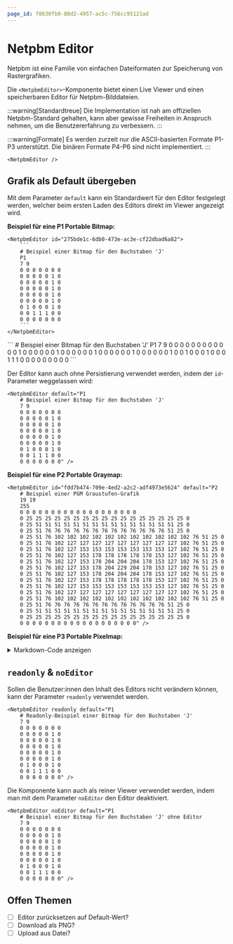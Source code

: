 ```yaml
---
page_id: f8630fb0-80d2-4957-ac5c-756cc95121ad
---
```



# Netpbm Editor
Netpbm ist eine Familie von einfachen Dateiformaten zur Speicherung von Rastergrafiken.

Die `<NetpbmEditor>`-Komponente bietet einen Live Viewer und einen speicherbaren Editor für Netpbm-Bilddateien.

:::warning[Standardtreue]
Die Implementation ist nah am offiziellen Netpbm-Standard gehalten, kann aber gewisse Freiheiten in Anspruch nehmen, um die Benutzererfahrung zu verbessern.
:::

:::warning[Formate]
Es werden zurzeit nur die ASCII-basierten Formate P1-P3 unterstützt. Die binären Formate P4-P6 sind nicht implementiert.
:::

```mdx
<NetpbmEditor />
```

<BrowserWindow>
    <NetpbmEditor />
</BrowserWindow>

## Grafik als Default übergeben
Mit dem Parameter `default` kann ein Standardwert für den Editor festgelegt werden, welcher beim ersten Laden des Editors direkt im Viewer angezeigt wird.

**Beispiel für eine P1 Portable Bitmap:**

````mdx
<NetpbmEditor id="275bde1c-6db0-473e-ac3e-cf22dbad6a82">
    ```
    # Beispiel einer Bitmap für den Buchstaben 'J'
    P1
    7 9
    0 0 0 0 0 0 0
    0 0 0 0 0 1 0
    0 0 0 0 0 1 0
    0 0 0 0 0 1 0
    0 0 0 0 0 1 0
    0 0 0 0 0 1 0
    0 1 0 0 0 1 0
    0 0 1 1 1 0 0
    0 0 0 0 0 0 0
    ```
</NetpbmEditor>
````

<BrowserWindow>
    <NetpbmEditor id="275bde1c-6db0-473e-ac3e-cf22dbad6a82">
    ```
    # Beispiel einer Bitmap für den Buchstaben 'J'
    P1
    7 9
    0 0 0 0 0 0 0
    0 0 0 0 0 1 0
    0 0 0 0 0 1 0
    0 0 0 0 0 1 0
    0 0 0 0 0 1 0
    0 0 0 0 0 1 0
    0 1 0 0 0 1 0
    0 0 1 1 1 0 0
    0 0 0 0 0 0 0
    ```
    </NetpbmEditor>
</BrowserWindow>

Der Editor kann auch ohne Persistierung verwendet werden, indem der `id`-Parameter weggelassen wird:

```mdx
<NetpbmEditor default="P1
    # Beispiel einer Bitmap für den Buchstaben 'J'
    7 9
    0 0 0 0 0 0 0
    0 0 0 0 0 1 0
    0 0 0 0 0 1 0
    0 0 0 0 0 1 0
    0 0 0 0 0 1 0
    0 0 0 0 0 1 0
    0 1 0 0 0 1 0
    0 0 1 1 1 0 0
    0 0 0 0 0 0 0" />
```

<BrowserWindow>
    <NetpbmEditor default="P1
        # Beispiel einer Bitmap für den Buchstaben 'J'
        7 9
        0 0 0 0 0 0 0
        0 0 0 0 0 1 0
        0 0 0 0 0 1 0
        0 0 0 0 0 1 0
        0 0 0 0 0 1 0
        0 0 0 0 0 1 0
        0 1 0 0 0 1 0
        0 0 1 1 1 0 0
        0 0 0 0 0 0 0" />
</BrowserWindow>

**Beispiel für eine P2 Portable Graymap:**

```mdx
<NetpbmEditor id="fdd7b474-709e-4ed2-a2c2-adf4973e5624" default="P2
    # Beispiel einer PGM Graustufen-Grafik
    19 19
    255
    0 0 0 0 0 0 0 0 0 0 0 0 0 0 0 0 0 0 0
    0 25 25 25 25 25 25 25 25 25 25 25 25 25 25 25 25 25 0
    0 25 51 51 51 51 51 51 51 51 51 51 51 51 51 51 51 25 0
    0 25 51 76 76 76 76 76 76 76 76 76 76 76 76 76 51 25 0
    0 25 51 76 102 102 102 102 102 102 102 102 102 102 102 76 51 25 0
    0 25 51 76 102 127 127 127 127 127 127 127 127 127 102 76 51 25 0
    0 25 51 76 102 127 153 153 153 153 153 153 153 127 102 76 51 25 0
    0 25 51 76 102 127 153 178 178 178 178 178 153 127 102 76 51 25 0
    0 25 51 76 102 127 153 178 204 204 204 178 153 127 102 76 51 25 0
    0 25 51 76 102 127 153 178 204 229 204 178 153 127 102 76 51 25 0
    0 25 51 76 102 127 153 178 204 204 204 178 153 127 102 76 51 25 0
    0 25 51 76 102 127 153 178 178 178 178 178 153 127 102 76 51 25 0
    0 25 51 76 102 127 153 153 153 153 153 153 153 127 102 76 51 25 0
    0 25 51 76 102 127 127 127 127 127 127 127 127 127 102 76 51 25 0
    0 25 51 76 102 102 102 102 102 102 102 102 102 102 102 76 51 25 0
    0 25 51 76 76 76 76 76 76 76 76 76 76 76 76 76 51 25 0
    0 25 51 51 51 51 51 51 51 51 51 51 51 51 51 51 51 25 0
    0 25 25 25 25 25 25 25 25 25 25 25 25 25 25 25 25 25 0
    0 0 0 0 0 0 0 0 0 0 0 0 0 0 0 0 0 0 0" />
```

<BrowserWindow>
    <NetpbmEditor id="fdd7b474-709e-4ed2-a2c2-adf4973e5624" default="P2
        # Beispiel einer PGM Graustufen-Grafik
        19 19
        255
        0 0 0 0 0 0 0 0 0 0 0 0 0 0 0 0 0 0 0
        0 25 25 25 25 25 25 25 25 25 25 25 25 25 25 25 25 25 0
        0 25 51 51 51 51 51 51 51 51 51 51 51 51 51 51 51 25 0
        0 25 51 76 76 76 76 76 76 76 76 76 76 76 76 76 51 25 0
        0 25 51 76 102 102 102 102 102 102 102 102 102 102 102 76 51 25 0
        0 25 51 76 102 127 127 127 127 127 127 127 127 127 102 76 51 25 0
        0 25 51 76 102 127 153 153 153 153 153 153 153 127 102 76 51 25 0
        0 25 51 76 102 127 153 178 178 178 178 178 153 127 102 76 51 25 0
        0 25 51 76 102 127 153 178 204 204 204 178 153 127 102 76 51 25 0
        0 25 51 76 102 127 153 178 204 229 204 178 153 127 102 76 51 25 0
        0 25 51 76 102 127 153 178 204 204 204 178 153 127 102 76 51 25 0
        0 25 51 76 102 127 153 178 178 178 178 178 153 127 102 76 51 25 0
        0 25 51 76 102 127 153 153 153 153 153 153 153 127 102 76 51 25 0
        0 25 51 76 102 127 127 127 127 127 127 127 127 127 102 76 51 25 0
        0 25 51 76 102 102 102 102 102 102 102 102 102 102 102 76 51 25 0
        0 25 51 76 76 76 76 76 76 76 76 76 76 76 76 76 51 25 0
        0 25 51 51 51 51 51 51 51 51 51 51 51 51 51 51 51 25 0
        0 25 25 25 25 25 25 25 25 25 25 25 25 25 25 25 25 25 0
        0 0 0 0 0 0 0 0 0 0 0 0 0 0 0 0 0 0 0" />
</BrowserWindow>

**Beispiel für eine P3 Portable Pixelmap:**

<details>
    <summary>Markdown-Code anzeigen</summary>
    ```mdx
    <NetpbmEditor id="723806f9-87fa-44bd-8afa-59c35be710d7" default="P3
        119 150
        255
        139 137 146 105 119 134 100 117 128 102 118 134 116 126 143 115 127 139 108 124 137 110 126 142 103 121 139 102 122 140 109 127 143 112 129 149 101 123 148 105 125 146 105 121 142 104 121 144 108 125 145 109 127 147 107 127 148 109 127 143 111 128 141 110 128 142 115 132 147 115 130 145 119 132 149 126 139 154 124 139 151 129 143 156 127 141 155 122 135 151 124 137 154 125 138 155 125 137 154 131 143 159 139 149 163 140 149 162 134 144 159 133 146 161 135 146 163 131 144 160 127 141 159 122 138 161 116 133 155 117 135 152 125 141 157 130 142 160 130 145 162 123 139 158 124 141 160 129 145 162 130 143 160 134 147 165 135 147 165 132 146 162 137 150 169 135 148 166 133 145 163 127 141 159 126 142 159 123 139 155 119 135 156 119 135 159 119 134 159 122 138 159 121 139 154 118 135 152 116 133 149 113 130 149 112 129 152 116 133 151 121 135 153 130 143 158 122 139 156 117 135 156 118 135 157 117 133 157 116 133 155 116 133 152 114 132 148 115 132 150 116 133 153 113 130 151 119 136 154 123 141 156 123 138 154 122 135 153 119 135 153 116 133 155 116 135 159 127 143 163 142 152 171 159 165 177 162 168 179 147 157 175 144 154 170 144 155 168 138 151 167 135 149 168 128 143 168 128 144 168 131 147 167 129 146 164 129 146 165 126 142 165 122 139 164 122 140 164 119 138 162 119 137 161 121 137 160 114 132 154 110 130 152 114 136 157 116 137 158 117 134 156 113 133 153 113 134 151 112 133 151 115 135 149 113 131 150 
        124 132 139 98 119 135 98 118 131 94 119 131 98 120 135 93 116 135 95 118 135 104 123 138 97 118 134 101 121 138 114 131 148 114 131 151 102 124 149 105 125 146 111 127 145 109 127 146 110 127 147 105 123 143 101 121 142 103 122 140 105 123 139 106 124 141 110 126 143 119 134 149 124 137 152 122 136 149 127 141 154 131 145 157 132 146 160 130 142 161 130 143 161 128 141 159 128 141 157 133 145 159 139 149 161 142 151 164 141 152 166 139 151 166 133 146 162 127 143 158 121 137 154 117 134 152 117 133 151 133 143 165 151 158 178 153 161 177 144 155 174 131 146 166 123 139 161 129 142 162 129 142 161 124 139 160 126 139 161 138 150 172 143 155 172 134 147 164 128 142 161 122 137 158 123 138 159 121 135 156 123 138 160 123 139 163 121 136 160 122 138 160 124 140 160 123 139 160 121 137 157 121 138 157 119 136 156 120 137 156 131 146 164 130 143 160 119 135 152 121 136 155 117 134 154 115 132 155 115 131 155 116 132 155 120 136 155 116 133 151 114 131 149 120 137 156 121 138 155 123 138 154 128 140 157 136 148 165 138 152 167 130 145 164 125 141 164 130 146 166 134 146 164 160 167 182 164 171 185 145 157 173 146 157 174 139 150 169 131 145 165 127 142 164 128 144 168 128 144 168 127 142 165 128 144 167 123 139 163 119 134 158 117 134 158 117 135 159 119 137 161 118 136 160 117 135 159 114 134 158 111 132 156 113 135 156 112 133 155 111 131 153 112 133 154 113 134 155 110 131 152 110 132 152 111 130 149 
        124 134 140 88 111 125 100 119 131 97 118 133 102 119 136 109 128 144 100 121 139 107 126 144 108 125 140 105 123 138 116 134 150 110 127 147 105 128 153 109 129 150 117 133 149 115 133 148 110 127 146 104 122 142 100 121 142 102 122 143 100 119 139 102 122 143 110 126 146 125 140 156 135 149 161 130 143 155 128 142 155 131 145 158 133 148 161 131 145 159 130 144 158 129 144 156 131 144 157 139 150 163 142 153 162 141 149 161 141 151 165 141 153 168 130 145 161 122 139 154 114 132 150 113 133 149 134 147 162 158 160 173 174 172 181 168 170 179 149 156 170 133 145 163 131 145 164 140 152 169 134 147 162 130 143 156 146 155 170 157 161 177 151 160 175 134 146 163 121 138 159 122 138 162 122 137 161 124 138 162 126 141 165 125 142 164 124 140 164 123 138 159 124 140 158 127 142 160 124 139 159 126 141 162 126 141 159 123 139 160 131 146 164 125 138 159 123 139 156 135 146 164 129 143 163 117 136 156 121 137 157 124 139 157 125 141 156 121 138 153 120 137 154 122 139 156 124 139 155 135 148 164 140 153 170 144 155 171 143 154 168 139 152 169 136 150 168 125 141 161 132 145 167 143 155 173 151 160 177 145 158 171 140 152 169 133 146 171 128 143 169 129 147 170 129 146 168 122 137 162 120 136 162 121 137 164 119 134 161 120 136 161 122 138 161 119 138 161 118 136 160 117 135 159 112 132 157 110 132 156 111 134 157 112 133 157 111 132 156 108 133 155 108 132 154 109 131 154 108 130 153 109 131 156 108 129 148 
        108 122 133 94 112 128 96 115 131 95 118 137 101 122 138 118 136 148 110 129 143 108 126 143 109 125 141 115 131 147 117 135 150 114 131 149 106 125 151 108 130 151 115 132 149 120 136 149 109 128 145 106 127 147 108 125 144 98 118 137 93 117 139 101 124 144 104 124 142 120 135 153 135 148 161 130 144 156 131 145 158 134 148 161 131 145 158 132 146 160 134 147 161 128 144 159 130 146 159 141 150 160 138 149 162 132 146 161 130 144 158 127 141 154 124 139 156 120 139 159 117 133 151 118 135 152 134 149 160 161 165 172 178 175 182 176 177 183 155 161 170 139 149 163 127 142 160 130 143 158 138 149 164 155 160 173 164 165 174 154 160 170 137 149 167 124 141 161 128 144 162 132 146 166 126 140 167 121 136 162 127 143 165 127 143 166 122 137 162 122 139 158 125 141 157 126 141 159 125 140 158 134 146 167 136 147 165 130 147 164 131 146 163 128 140 160 132 145 164 145 156 173 143 155 172 128 144 162 126 143 159 130 144 159 128 141 159 122 140 156 123 140 156 117 134 155 119 137 158 132 146 162 145 153 167 153 162 174 147 159 170 138 150 165 139 150 167 143 155 172 144 156 175 139 152 171 138 150 169 135 150 167 130 146 164 131 146 170 130 146 168 128 145 168 124 142 166 119 137 161 116 133 160 114 133 159 117 135 160 118 136 158 120 139 161 116 135 160 109 127 150 113 132 156 115 135 158 111 132 156 111 134 158 114 135 159 110 133 157 104 130 153 108 130 154 108 128 153 110 130 155 111 132 158 110 129 150 
        98 114 124 100 116 130 96 116 131 99 121 140 104 125 141 111 128 144 107 125 141 110 128 145 117 133 149 117 133 150 106 123 143 112 128 150 110 127 152 109 129 149 114 131 149 119 134 149 118 134 151 112 131 151 108 127 142 108 128 144 101 124 145 98 119 138 104 123 138 122 136 151 136 148 160 133 147 160 131 144 161 133 146 162 134 147 163 132 145 162 135 148 165 135 148 165 136 148 162 134 146 162 125 141 164 114 135 156 118 135 153 127 138 156 131 143 159 135 151 163 133 147 161 128 140 157 141 151 162 156 160 169 158 162 173 153 162 174 144 154 168 142 153 169 143 153 169 142 151 164 154 160 172 158 161 172 147 154 166 135 149 165 130 145 164 127 144 165 133 148 165 132 146 164 129 145 169 127 144 168 121 137 160 122 138 161 120 136 160 119 136 155 124 140 157 128 142 161 135 149 167 136 148 167 141 150 169 139 151 166 139 152 164 137 149 163 134 146 163 140 151 167 139 152 167 131 143 161 129 142 158 153 163 176 142 152 168 123 137 154 123 139 156 116 135 157 116 133 155 138 146 161 163 166 176 171 174 183 175 179 187 168 172 180 163 166 176 156 163 174 151 160 172 149 159 173 137 150 172 131 146 170 130 146 169 132 148 169 130 147 166 125 142 165 120 137 163 121 139 163 121 138 162 118 135 159 113 132 156 115 133 155 116 135 157 132 147 168 145 157 176 126 141 163 118 136 159 116 136 160 113 135 159 114 135 160 108 129 154 108 131 155 111 132 157 112 131 157 116 135 160 116 136 162 114 133 154 
        97 113 123 104 122 135 98 117 131 102 122 141 108 126 143 104 122 142 112 129 151 119 136 157 122 139 154 119 135 149 117 134 155 122 137 162 121 138 156 118 136 153 115 132 149 114 131 148 115 133 151 111 128 146 128 141 154 139 152 163 128 144 158 125 140 153 139 152 163 149 158 169 145 154 162 137 150 162 138 152 168 140 153 168 140 153 168 137 149 166 138 150 167 138 150 163 128 143 156 114 135 157 119 137 158 148 159 169 149 159 171 135 147 166 147 156 170 157 165 171 136 150 164 130 142 164 141 150 164 138 148 163 139 149 163 143 153 164 140 149 162 144 153 168 149 157 172 151 157 169 151 157 167 136 149 162 124 142 160 134 147 163 137 150 168 129 146 167 130 144 163 131 144 164 134 150 167 129 146 167 119 134 160 119 135 158 119 134 159 118 135 155 119 135 151 128 143 162 136 148 166 136 148 165 136 148 164 152 157 172 147 156 168 140 151 165 141 152 168 138 151 163 138 149 164 132 141 159 140 147 166 162 166 179 163 169 179 151 157 173 125 140 158 105 128 148 115 134 157 131 145 160 155 162 171 165 171 181 171 175 186 179 183 190 177 181 189 159 166 183 149 158 177 145 156 176 136 149 171 132 147 170 132 149 170 126 143 162 125 140 165 122 139 164 121 140 163 126 142 165 137 149 169 145 155 175 133 144 163 137 149 165 150 161 177 162 169 184 180 184 196 154 162 176 119 135 158 117 136 160 119 138 163 117 134 161 114 132 158 114 136 160 112 133 158 112 132 157 118 138 163 118 138 163 115 134 155 
        113 128 137 108 127 141 96 117 133 102 122 138 108 125 143 110 129 151 114 134 157 113 130 154 117 133 154 121 137 156 124 141 162 120 137 157 122 138 153 119 136 154 106 126 145 110 129 147 113 132 150 110 129 147 147 155 169 169 173 181 165 170 177 169 173 179 160 166 173 153 161 172 142 153 165 136 150 163 143 157 171 142 156 170 141 154 169 138 151 168 130 144 160 127 142 161 121 140 159 130 145 160 161 165 173 185 186 187 155 166 177 135 149 165 151 158 175 155 161 170 142 152 165 131 144 164 132 146 162 132 148 163 147 156 173 157 161 176 153 162 172 148 158 170 143 154 171 145 154 169 140 149 164 123 141 158 126 146 162 132 146 160 127 140 159 124 140 159 126 142 158 129 144 161 125 140 159 115 132 153 116 135 158 116 135 156 114 131 151 117 132 151 119 135 154 123 139 158 131 143 160 137 149 165 137 149 163 144 152 168 142 152 168 141 150 168 146 152 171 139 150 163 142 152 167 147 154 172 158 163 178 156 157 170 169 171 182 169 174 187 143 156 169 139 154 167 144 155 171 149 160 175 148 156 170 158 165 180 159 166 180 152 161 173 152 163 176 155 168 182 156 169 183 148 159 175 143 155 173 138 151 170 143 157 174 141 155 174 127 143 167 124 142 166 125 141 163 134 147 169 153 162 179 162 168 184 152 159 176 153 159 174 158 167 183 139 153 173 136 149 169 138 153 176 133 147 172 126 142 167 116 136 160 114 132 157 119 136 161 119 138 162 117 137 162 116 136 161 117 137 161 117 137 163 117 135 158 
        120 132 144 107 126 145 96 118 139 101 122 139 108 126 145 108 129 152 104 129 152 106 128 151 110 131 156 113 132 157 114 130 152 115 132 152 115 132 153 111 129 151 103 124 144 103 124 145 110 129 154 110 131 153 136 146 163 172 173 183 176 179 186 167 170 177 155 160 170 143 154 166 136 149 164 135 148 166 135 148 164 134 147 164 137 150 166 132 147 161 121 139 154 120 137 156 128 140 157 166 170 174 188 185 183 156 162 173 130 143 162 158 164 177 154 157 173 146 155 167 151 159 171 134 147 161 134 149 163 139 152 164 138 147 160 148 156 171 161 169 183 149 159 174 134 149 165 131 146 162 131 146 163 121 138 154 126 142 159 123 141 157 122 138 155 122 140 160 111 133 158 109 131 153 114 133 158 113 131 158 107 130 152 107 131 151 111 131 151 113 132 151 111 133 155 122 139 161 137 147 166 145 154 170 143 153 168 139 149 167 133 148 164 138 149 166 148 154 172 145 153 166 150 158 171 158 163 177 159 163 176 157 163 176 160 165 178 153 160 172 160 166 176 179 181 190 165 168 177 150 159 173 139 152 168 142 153 171 148 158 175 153 162 175 161 169 180 157 167 178 160 169 181 166 172 185 157 166 182 148 158 175 150 158 175 154 162 178 144 157 176 140 154 175 143 152 169 153 160 175 158 163 181 154 161 178 152 163 182 144 154 175 139 149 166 141 152 170 133 146 168 127 140 166 131 144 171 127 144 169 116 136 160 113 134 158 114 135 160 116 136 161 115 136 160 114 137 160 113 135 160 116 137 163 119 137 159 
        111 121 129 99 117 135 94 119 142 99 122 140 105 124 144 102 125 149 97 124 149 106 130 156 110 133 156 111 132 154 113 131 153 111 130 155 110 129 153 125 141 159 137 152 167 105 127 146 102 126 152 128 144 166 148 155 167 161 165 173 158 166 176 154 164 176 145 157 170 143 155 169 139 152 168 132 147 163 129 146 162 136 151 166 133 149 164 121 138 156 118 137 151 115 137 152 130 144 159 162 164 172 168 173 175 159 164 173 165 169 176 174 178 180 160 165 175 150 157 172 149 156 173 145 156 171 137 150 165 140 148 162 148 157 167 144 155 164 146 156 170 139 151 168 130 146 162 126 141 158 121 137 154 118 137 155 118 136 154 120 138 156 119 138 156 117 134 153 128 143 162 116 135 156 112 131 157 120 134 157 128 140 158 134 147 165 130 145 164 125 140 160 118 136 158 124 142 162 138 149 166 148 156 173 144 153 168 138 146 164 136 147 163 134 145 162 135 146 162 148 156 169 154 161 174 159 163 177 157 162 177 154 161 176 152 159 173 152 161 175 158 167 182 159 165 177 157 162 175 150 161 177 145 160 176 141 153 172 141 152 172 151 161 176 160 169 181 162 168 183 160 168 182 156 165 178 151 160 176 149 158 176 148 157 174 149 155 170 147 156 174 149 161 178 154 162 178 152 161 178 149 159 178 144 156 175 142 154 173 143 154 176 145 156 173 147 156 173 140 152 172 134 147 171 133 149 175 129 147 171 124 141 166 120 138 164 120 139 164 125 143 169 117 139 162 111 133 156 113 132 160 114 133 163 118 137 161 
        118 129 136 102 120 135 93 117 138 96 122 142 101 124 146 105 128 151 105 127 154 114 134 163 113 133 157 113 134 155 112 133 155 101 124 149 102 123 150 153 163 175 188 193 196 137 152 167 120 136 158 149 156 174 163 165 175 164 168 178 152 159 171 141 153 168 132 147 164 135 150 167 139 151 167 133 145 162 129 146 160 128 147 162 117 133 157 112 129 153 114 134 155 127 143 159 155 161 173 162 162 172 162 165 173 170 170 179 167 169 177 158 165 176 158 166 177 151 160 173 144 153 170 140 152 167 139 150 165 146 155 171 151 160 173 143 152 165 130 144 158 134 148 165 136 148 166 126 139 155 123 136 154 120 137 155 114 135 152 116 136 153 118 134 155 156 162 175 196 192 193 160 166 175 139 149 165 161 166 179 170 174 183 164 168 178 159 163 176 150 156 169 140 149 165 135 147 164 138 150 165 138 151 167 133 146 161 134 146 163 145 152 171 140 149 165 140 151 166 143 152 168 145 154 169 151 158 175 150 157 173 148 154 170 150 156 172 143 153 170 145 157 176 147 157 176 146 156 173 146 157 174 147 161 177 149 160 176 147 156 171 143 155 172 143 155 172 147 157 176 148 160 178 137 150 168 138 149 167 139 151 169 140 151 169 142 152 171 136 150 171 134 149 170 139 151 170 140 152 171 138 152 173 136 152 171 135 148 170 130 144 167 134 149 169 138 152 173 133 147 171 133 148 175 133 151 176 131 149 174 135 151 175 134 150 171 136 151 171 136 151 171 135 150 170 126 141 165 115 131 161 111 128 160 128 146 169 
        108 125 139 101 121 137 96 120 141 97 123 146 100 124 147 109 130 153 115 134 159 113 133 160 108 129 150 106 126 147 119 135 157 134 148 161 134 145 165 163 169 181 192 192 192 168 172 185 155 162 177 157 163 174 162 166 177 152 160 171 144 156 169 129 144 160 127 145 162 126 143 159 131 143 159 132 146 159 120 138 158 105 127 152 126 142 159 154 163 175 126 142 159 145 155 167 174 174 181 156 159 170 158 161 173 160 165 175 148 156 168 146 157 172 146 157 172 139 151 166 127 141 156 129 142 158 139 150 166 137 149 166 136 148 165 136 149 166 138 150 166 138 148 166 128 141 157 125 141 154 129 139 156 132 143 159 132 147 162 141 153 166 152 160 174 176 181 190 172 172 180 163 166 177 159 166 176 158 165 176 155 163 174 151 159 170 152 156 171 144 154 165 137 151 164 136 147 168 131 143 162 134 147 164 134 147 164 133 146 164 145 151 171 148 155 172 144 154 169 136 146 164 140 151 167 143 153 171 142 152 169 140 151 166 138 147 168 140 151 169 138 150 167 138 150 170 142 154 175 139 151 168 143 156 170 146 159 173 140 153 168 136 148 166 136 147 166 133 147 165 136 149 169 134 146 170 133 146 169 132 146 169 132 145 169 133 148 172 129 145 168 129 144 169 130 145 165 130 146 165 129 145 169 128 143 165 135 149 170 134 148 169 130 145 167 128 144 168 125 140 166 125 139 166 126 141 166 129 144 170 133 149 169 134 151 168 139 153 172 139 151 170 144 156 173 133 147 168 116 133 159 120 138 166 134 151 175 
        103 122 138 102 123 138 106 131 148 108 131 152 109 129 154 113 131 157 115 134 157 104 125 149 100 122 144 111 131 149 131 145 163 168 173 184 183 184 193 157 163 176 165 169 179 168 171 180 164 168 175 153 160 169 146 157 169 142 156 170 136 150 166 134 152 167 140 154 169 132 145 161 129 143 159 124 142 157 115 134 158 130 145 163 168 173 174 175 176 181 151 160 170 162 171 180 164 169 178 152 157 168 153 158 171 139 149 162 143 155 169 147 158 173 132 147 163 127 142 159 131 144 160 136 148 164 138 150 166 137 149 164 138 150 166 139 151 167 132 144 160 132 144 160 132 145 162 134 147 161 160 167 177 155 164 174 146 154 169 156 159 174 150 156 170 143 155 166 138 151 168 145 154 172 150 158 174 144 153 169 143 150 166 145 154 169 135 148 163 130 145 161 129 146 165 128 144 166 132 147 164 138 150 167 139 152 168 138 151 167 145 154 171 139 149 166 131 144 163 135 147 168 135 149 165 131 144 163 131 145 164 130 145 163 130 144 166 134 147 168 134 149 167 134 147 169 137 149 173 136 150 171 133 146 165 130 144 162 127 141 160 128 141 162 131 144 166 132 144 165 133 144 166 132 144 168 131 145 171 130 145 171 129 143 170 129 144 169 131 147 171 130 145 169 126 144 167 120 138 165 122 137 165 137 150 170 144 156 173 149 161 178 148 161 179 140 153 174 137 149 172 135 147 172 129 144 168 127 143 168 129 144 164 135 150 166 143 155 173 146 156 175 142 153 170 133 147 165 134 149 171 137 153 175 132 148 166 
        107 125 140 106 125 143 108 128 145 108 129 152 112 132 158 113 131 156 107 127 147 103 124 145 104 126 149 119 141 159 126 144 166 141 152 172 166 174 184 165 174 184 154 162 174 156 162 170 159 165 175 144 155 169 129 146 163 135 149 167 139 151 168 150 162 177 147 159 174 131 145 162 126 143 160 119 136 155 133 148 162 171 176 182 166 165 172 153 159 171 163 168 180 159 165 176 141 155 167 139 152 166 136 149 165 134 147 164 140 153 169 139 150 167 129 145 163 126 144 161 136 150 166 134 146 162 131 143 159 135 147 164 138 150 167 137 149 165 131 143 159 133 145 160 139 152 167 144 154 170 160 164 175 154 160 171 146 157 172 144 154 171 138 150 168 135 148 167 135 149 170 134 147 168 135 147 166 138 149 169 137 147 166 135 147 164 131 148 166 131 146 164 132 144 164 135 148 167 134 148 164 131 145 163 132 146 164 136 148 165 138 149 166 128 142 162 129 142 163 134 146 166 132 145 162 134 146 165 146 157 175 146 157 174 136 145 166 133 145 165 131 145 165 131 146 167 131 146 170 128 142 167 134 148 168 134 149 167 128 143 164 127 143 165 126 141 165 129 142 166 130 142 168 131 144 170 130 145 170 131 147 171 129 145 168 129 146 170 127 144 170 124 142 168 129 145 169 139 153 174 137 146 168 139 148 167 143 156 170 144 156 172 149 161 177 145 158 174 142 154 173 144 157 176 141 152 173 140 151 173 141 153 171 142 155 172 143 155 173 145 156 175 137 150 168 135 149 166 140 154 172 140 152 172 139 149 166 
        111 126 139 103 124 149 103 123 145 107 127 152 112 130 154 111 131 152 111 130 150 108 126 150 112 131 155 112 133 154 122 137 159 147 155 174 159 168 181 158 167 178 152 161 172 148 158 169 136 150 165 127 142 160 126 142 162 132 148 166 142 155 171 151 161 176 141 155 171 123 142 162 123 141 160 130 145 160 140 152 166 148 156 170 144 152 167 148 160 173 145 154 170 135 147 163 128 146 162 126 143 161 128 145 164 133 147 168 133 147 166 129 145 161 127 144 160 128 142 159 137 148 165 141 153 168 138 150 166 135 148 165 137 150 167 134 147 165 131 144 161 131 144 161 140 152 166 148 156 173 142 150 166 141 153 164 135 149 163 130 145 162 131 146 163 131 145 165 132 145 167 135 150 169 138 153 170 140 150 169 139 150 168 134 149 166 135 148 167 135 147 167 136 146 167 133 146 165 131 146 166 129 145 167 133 147 167 134 147 166 130 146 167 128 143 163 152 156 171 170 173 182 158 162 173 162 165 178 169 173 185 167 172 186 158 163 181 145 153 173 142 151 169 154 162 177 153 162 175 149 158 173 156 165 180 152 160 176 145 156 174 142 155 173 135 150 169 131 146 167 132 145 169 130 143 168 129 144 169 128 144 168 129 145 169 127 143 167 122 139 164 125 142 169 128 144 170 141 155 174 146 158 176 139 150 171 140 153 173 138 150 170 138 151 169 136 149 168 133 144 169 137 150 170 148 157 177 155 164 178 154 162 179 148 158 177 143 155 174 145 156 175 142 155 175 140 154 172 140 151 168 146 155 176 147 156 175 
        128 137 152 116 133 157 121 136 157 118 135 158 120 137 157 120 137 155 117 134 153 121 138 162 119 136 162 127 142 160 159 166 179 171 175 189 159 168 181 146 157 173 146 156 171 140 152 166 136 149 164 132 146 163 131 147 167 144 159 176 143 158 174 135 150 167 130 146 164 128 145 167 129 145 166 127 142 159 126 141 159 134 147 164 139 154 168 135 153 168 130 146 165 134 149 171 132 148 170 127 142 165 129 144 166 130 147 167 128 144 163 133 147 164 139 153 169 140 153 168 140 151 165 143 154 169 142 154 171 136 149 165 133 146 164 133 146 165 130 144 163 133 146 164 141 153 169 140 152 169 136 148 164 137 151 167 134 148 165 133 146 164 139 150 167 144 156 171 146 158 172 153 160 177 162 168 185 161 168 185 149 158 176 149 159 176 154 161 177 149 157 174 142 152 170 142 153 169 139 152 169 136 150 170 139 151 169 138 149 167 136 149 168 167 171 184 188 184 191 192 188 191 189 186 191 186 185 195 170 172 184 165 168 182 160 165 179 150 157 174 155 162 179 176 176 187 177 178 183 167 173 179 164 170 182 157 163 179 146 154 171 145 155 172 147 158 175 146 158 174 140 153 171 138 150 171 138 152 174 135 150 173 135 150 172 134 150 174 132 148 173 133 148 174 129 146 172 125 143 168 132 149 173 136 151 174 136 149 174 131 145 170 130 144 168 134 146 169 139 151 170 138 151 169 133 146 165 139 150 170 150 158 177 147 155 173 148 157 175 152 160 178 152 163 181 150 162 179 156 164 180 155 163 182 150 160 177 
        144 150 159 129 142 161 137 148 165 137 151 170 134 148 167 133 147 163 136 150 165 145 157 175 142 156 174 154 167 179 168 175 185 162 171 184 143 157 173 139 153 169 141 155 171 139 153 169 144 157 171 138 152 169 132 148 167 137 150 167 132 147 164 123 141 160 130 146 166 130 146 169 126 142 165 127 141 163 129 144 165 132 149 166 132 150 166 132 148 165 133 149 168 135 150 171 137 150 172 135 149 169 138 153 170 141 155 172 144 155 170 149 156 171 147 157 173 143 156 171 144 153 166 145 155 170 142 155 171 137 150 167 139 152 169 138 150 167 137 150 166 138 151 167 141 152 170 136 151 168 138 153 169 148 158 173 153 162 176 157 163 178 164 167 183 164 167 181 165 169 179 169 171 186 173 175 192 166 171 186 157 165 182 154 160 178 165 167 180 168 170 181 167 169 182 170 173 185 157 162 174 157 163 177 161 164 178 161 164 178 160 164 175 191 188 195 198 195 202 186 185 192 176 178 189 169 173 189 162 167 185 158 163 181 150 157 175 159 165 181 163 167 181 165 169 182 171 174 186 161 165 178 157 164 179 145 156 173 134 146 165 134 148 168 137 152 172 139 151 171 136 147 169 138 149 173 136 148 171 136 150 172 140 153 175 136 150 176 135 150 177 130 144 173 135 151 175 130 146 172 131 144 169 131 145 165 129 144 167 131 147 168 131 146 171 132 144 170 134 148 165 134 148 166 126 142 163 131 143 168 143 152 172 140 151 169 140 152 172 144 156 175 147 162 178 146 161 175 153 167 178 147 161 176 138 154 169 
        140 147 153 144 156 174 150 161 179 149 161 178 143 156 173 146 159 176 158 166 182 156 162 177 157 166 180 152 162 178 142 153 169 148 160 176 143 155 172 141 154 171 140 152 169 137 150 166 136 152 167 135 151 168 137 152 172 134 149 169 131 146 164 132 148 164 134 148 166 130 146 166 125 143 164 128 144 168 133 147 167 134 148 166 135 148 168 139 151 168 142 154 170 153 163 177 158 165 178 156 165 179 150 160 175 145 157 171 145 156 170 149 161 173 145 156 172 146 156 173 149 157 175 152 159 175 148 157 171 143 156 171 149 159 176 150 157 174 147 157 172 144 155 170 143 154 171 147 157 173 153 161 176 154 160 176 155 161 174 158 165 175 157 162 176 154 158 173 158 163 176 157 164 180 152 161 178 148 157 172 148 158 175 148 156 174 157 161 176 168 169 180 174 174 184 162 166 177 163 167 179 174 177 188 172 172 184 168 166 180 173 173 183 191 190 197 195 194 201 170 173 186 155 162 181 157 164 182 153 160 178 149 157 176 149 157 176 159 165 182 157 164 176 147 157 173 150 159 176 150 158 171 147 157 174 138 151 170 132 146 167 132 143 167 132 145 170 132 144 169 134 145 170 133 148 171 131 146 170 131 145 170 131 145 169 130 144 172 134 148 175 133 148 173 136 150 177 137 149 174 136 148 169 137 147 167 134 145 167 136 147 168 136 148 169 130 145 166 129 144 164 129 143 164 128 141 164 132 144 168 133 144 168 134 146 169 132 145 169 131 147 169 133 148 171 132 147 171 136 151 175 135 150 173 128 144 162 
        141 146 153 148 160 179 143 155 174 140 153 171 139 153 172 132 146 165 143 152 168 148 157 173 144 156 173 143 155 175 144 157 174 145 158 174 139 151 170 139 154 170 142 156 172 136 151 167 130 146 163 131 146 166 136 151 173 135 150 173 131 146 169 129 144 166 127 142 161 130 146 164 131 146 165 133 149 168 134 149 166 139 151 169 142 151 166 156 165 174 171 174 185 171 175 188 153 161 177 144 154 170 142 154 172 148 159 175 144 157 170 141 155 169 141 153 171 144 153 173 146 153 172 150 158 171 148 157 168 149 157 172 153 160 176 153 160 175 148 158 174 149 159 176 152 160 176 152 158 173 152 157 171 150 157 174 153 161 177 151 159 175 142 153 170 141 152 169 142 153 171 138 147 166 142 151 170 145 154 173 142 151 170 146 154 173 152 160 178 153 158 174 149 155 168 150 157 171 156 162 177 162 165 180 160 163 176 171 171 185 184 184 197 186 187 199 183 183 194 169 169 185 149 156 176 146 156 173 143 154 169 143 153 170 144 153 171 139 149 166 147 159 171 147 158 171 136 148 164 138 148 164 136 146 164 134 144 163 140 148 166 150 155 176 150 159 179 145 156 174 142 155 173 137 151 169 137 151 174 137 151 175 133 147 171 132 146 173 138 152 175 140 153 175 136 151 174 139 153 172 140 153 169 139 150 168 136 147 165 138 149 166 140 151 167 140 151 168 139 150 168 139 150 168 137 149 168 139 152 170 137 150 167 135 147 170 134 147 172 134 150 173 135 150 174 134 148 174 132 146 171 132 147 171 130 146 164 
        146 149 157 133 145 163 131 146 163 137 153 171 133 149 170 132 148 168 140 153 169 137 151 167 133 148 170 133 147 170 137 150 167 138 151 167 133 147 167 130 146 164 133 149 167 131 147 165 129 143 164 129 144 167 128 143 167 128 144 163 128 144 164 128 143 167 130 146 167 132 147 165 137 150 167 139 152 169 147 155 173 172 174 181 183 184 184 168 173 181 161 169 177 158 166 176 155 161 175 154 162 177 155 164 180 147 159 175 138 150 167 136 148 165 139 150 167 147 155 170 154 162 172 154 163 172 154 162 173 160 164 179 156 162 175 149 159 171 146 154 172 145 155 175 142 153 173 143 151 171 149 157 175 148 158 175 148 157 176 149 158 179 142 153 175 141 153 175 141 153 175 142 150 172 143 150 170 140 148 168 142 151 169 146 155 173 142 153 171 142 152 171 144 153 170 149 156 171 149 155 172 148 153 172 161 165 179 174 176 188 175 175 187 166 169 183 155 159 174 153 159 175 147 155 175 146 152 172 147 154 173 144 152 169 146 154 171 137 146 164 140 150 164 146 153 166 140 147 164 137 144 162 146 150 169 149 153 169 153 157 172 163 164 181 154 159 176 145 154 171 139 149 168 137 148 171 138 149 173 136 147 170 135 146 169 136 146 172 138 149 170 138 149 168 132 146 166 134 148 166 137 149 169 137 147 167 137 147 165 137 148 164 138 150 167 136 148 168 134 147 166 137 150 169 138 152 171 136 150 170 137 150 170 139 151 174 139 151 176 138 152 176 138 154 175 138 153 173 136 151 170 134 148 171 132 147 167 
        145 149 153 123 139 156 131 147 166 133 149 172 139 154 177 139 154 176 136 151 170 135 150 168 131 146 169 129 144 166 129 144 162 131 146 163 131 146 165 130 145 166 130 145 166 132 147 168 133 149 168 131 146 170 128 144 164 132 148 162 137 151 166 138 151 168 137 152 169 138 152 168 142 153 170 147 158 177 157 165 178 185 183 184 182 178 182 164 167 179 159 165 176 157 166 177 157 166 179 149 160 175 143 155 172 137 149 166 139 150 166 146 156 172 154 162 174 157 164 175 155 164 178 151 159 177 148 155 173 147 157 173 140 153 168 137 150 166 140 150 171 139 149 172 137 149 171 141 152 175 144 155 178 138 151 169 138 151 169 140 154 173 139 154 177 140 152 173 147 155 175 161 166 182 173 177 182 179 179 187 168 173 185 158 168 179 155 163 177 149 158 175 148 156 175 148 155 170 147 154 168 149 155 170 155 158 173 158 161 175 159 161 175 156 158 174 152 156 173 146 154 170 147 154 171 149 155 174 148 155 172 145 152 169 141 150 166 141 150 166 142 149 164 145 151 165 145 151 165 143 151 163 149 155 169 154 155 171 153 156 170 155 157 171 154 157 172 148 155 171 146 153 172 147 154 175 146 155 174 144 155 171 142 152 169 143 153 170 144 153 170 142 152 168 141 149 167 143 150 169 144 151 171 144 151 170 145 153 171 146 153 171 145 152 170 143 151 168 142 150 169 142 151 171 139 151 171 140 151 173 140 151 175 139 152 174 137 152 174 139 154 178 140 155 179 138 153 177 137 152 176 135 149 174 136 149 170 
        138 145 151 129 147 166 136 151 173 136 152 176 136 151 174 132 146 168 132 147 167 134 149 170 132 147 169 130 145 169 129 144 169 129 144 168 129 144 167 133 148 169 133 148 170 133 148 169 138 152 170 136 150 170 132 147 165 136 149 165 139 151 167 144 154 169 156 163 174 164 168 178 169 171 183 170 172 183 169 173 180 169 173 181 159 162 174 158 164 176 158 164 177 151 159 174 146 157 174 143 155 172 138 150 168 143 155 172 151 161 178 148 156 171 144 155 171 138 152 170 137 151 172 137 150 172 137 150 171 136 151 172 135 150 170 141 154 172 144 155 176 148 157 178 148 157 176 146 156 174 147 158 175 151 159 176 156 164 181 161 169 186 149 160 179 148 157 176 161 169 185 168 172 186 181 185 191 185 188 196 171 176 192 158 165 183 157 163 181 150 158 177 147 157 176 149 157 175 150 157 172 152 156 170 154 156 171 153 155 171 147 153 170 151 155 171 159 162 177 156 159 173 150 156 172 145 153 172 145 152 169 146 153 169 139 147 162 138 147 163 142 151 168 145 151 166 145 150 163 141 151 163 144 153 168 146 151 171 142 151 171 141 150 169 142 151 170 144 154 172 142 151 171 140 149 169 138 149 168 140 152 170 141 152 170 138 150 168 138 151 169 139 152 171 139 150 169 140 151 169 140 151 169 140 151 170 139 152 174 138 150 172 139 151 171 142 153 171 140 151 170 143 153 172 141 154 172 141 152 173 142 154 177 138 153 174 135 151 172 137 152 177 137 153 177 138 154 177 139 154 177 137 153 176 136 152 169 
        133 142 155 126 145 169 133 147 171 135 150 174 132 147 169 133 148 169 134 149 170 133 148 170 133 148 172 136 150 175 136 150 174 133 148 172 134 149 172 135 150 171 135 150 172 134 149 171 137 150 168 140 153 166 136 149 166 140 149 168 152 159 174 164 170 181 167 173 182 167 171 181 171 172 183 169 172 181 167 174 187 158 168 183 151 162 173 154 162 176 151 161 176 142 155 173 140 154 173 143 154 172 143 152 170 143 155 173 146 157 174 147 156 172 147 158 173 151 161 177 154 162 178 154 163 177 158 166 180 157 162 178 158 163 179 160 165 181 168 172 184 167 169 183 167 169 186 172 174 186 178 181 189 175 177 189 174 177 189 174 177 189 163 169 183 159 165 180 159 165 180 162 168 184 162 168 187 154 162 182 156 164 184 153 161 179 149 158 173 156 164 179 154 161 177 153 159 173 154 158 173 155 157 173 149 154 170 148 154 169 155 159 173 161 161 173 167 164 173 172 166 173 163 161 172 150 154 170 155 156 169 161 161 172 152 155 165 143 150 164 145 151 167 160 160 168 163 160 170 149 151 168 145 151 167 149 153 170 154 157 171 155 158 172 152 155 170 152 155 169 153 157 171 155 158 173 155 157 173 153 156 172 154 155 172 152 156 171 151 156 171 152 157 172 152 157 172 152 157 174 152 156 173 147 154 170 145 155 171 144 154 169 145 154 172 147 153 175 147 154 173 146 154 170 147 156 173 146 155 173 148 157 177 149 158 176 147 157 174 145 154 175 142 152 170 145 156 171 148 158 174 144 154 174 140 152 167 
        140 148 162 128 143 165 137 151 174 140 152 179 139 152 175 143 155 177 139 153 176 138 152 178 135 149 176 137 151 174 140 155 174 137 152 175 135 150 173 138 151 170 137 150 170 135 149 168 140 153 170 143 156 171 141 154 171 152 162 179 160 170 184 160 170 183 160 171 184 153 165 178 154 164 179 152 164 181 144 158 177 142 154 172 143 155 171 148 159 176 145 159 174 143 154 172 145 154 174 144 155 172 146 157 172 151 160 174 156 164 177 166 173 185 165 172 184 165 170 183 163 169 180 167 170 184 168 171 186 164 168 182 161 166 180 159 166 179 165 171 186 167 171 187 166 167 184 165 167 182 161 163 178 157 163 178 161 167 182 162 168 183 165 170 185 159 164 180 158 163 180 164 171 188 160 166 184 161 166 185 161 168 186 158 162 179 162 164 178 156 162 177 150 156 173 162 162 174 164 162 172 164 166 177 160 163 176 153 157 170 163 164 173 172 166 174 176 163 170 174 161 165 172 164 168 168 165 172 169 166 172 171 167 173 169 165 172 166 165 171 164 163 169 171 167 171 170 166 170 160 158 164 160 160 166 165 163 172 168 163 174 167 162 174 165 161 171 162 162 170 161 162 169 161 162 170 161 162 172 160 161 171 159 160 169 155 159 170 154 159 171 156 161 172 156 160 172 157 160 174 156 158 172 154 157 171 153 157 173 153 158 173 154 157 173 154 156 174 154 158 174 152 156 171 151 156 172 153 158 176 153 160 178 154 160 181 153 159 179 151 160 178 146 156 172 148 157 176 152 160 179 148 160 177 142 155 167 
        137 146 159 143 156 176 141 156 178 141 153 181 145 156 181 151 162 184 147 160 184 140 154 182 138 151 178 137 151 175 137 152 172 139 154 178 140 153 176 139 152 170 137 150 169 139 151 169 149 159 176 154 163 180 152 162 178 150 162 179 149 161 181 148 161 181 146 159 176 146 158 176 146 159 179 141 153 177 141 153 176 142 153 173 142 154 172 143 155 171 144 156 171 146 158 175 144 154 174 145 154 173 150 159 177 155 165 180 158 166 180 157 164 176 154 163 178 150 161 178 152 163 179 155 164 181 152 160 177 153 164 180 154 165 180 152 162 178 151 161 180 151 162 182 146 157 178 144 154 176 142 152 173 147 157 175 147 157 176 148 158 177 151 156 177 154 159 180 156 160 181 155 162 181 154 161 178 152 158 173 147 156 171 150 156 172 157 160 176 155 162 175 158 163 173 168 167 175 177 174 177 182 177 179 177 171 176 171 165 172 174 167 173 174 167 173 170 164 170 171 162 167 170 162 166 168 163 167 166 162 168 167 163 170 167 163 170 166 163 169 164 162 168 159 158 164 156 156 163 154 156 165 155 156 167 156 156 169 154 154 169 155 154 169 155 155 170 151 155 171 149 153 169 149 153 169 146 153 170 144 153 170 146 155 171 145 152 169 146 153 171 149 156 174 147 155 173 146 153 172 147 154 172 145 153 171 142 153 171 142 152 171 143 152 170 143 151 169 142 152 169 142 152 170 145 153 172 147 155 176 145 156 178 145 154 177 145 154 177 145 158 175 144 156 174 144 155 179 146 157 180 145 159 177 142 154 167 
        131 141 155 138 154 174 136 154 176 141 153 181 143 154 178 145 157 179 144 157 180 139 153 181 138 151 178 135 151 177 131 150 172 140 153 175 147 158 178 143 155 174 142 155 174 144 157 176 149 159 178 149 159 178 148 157 176 145 158 176 144 157 176 145 158 176 143 156 173 146 159 177 144 157 178 139 152 174 143 156 176 144 155 174 144 155 173 146 158 175 147 160 176 146 159 176 144 158 175 148 159 175 154 162 179 150 159 177 151 158 174 153 159 174 158 164 177 159 166 178 157 163 176 159 165 179 159 164 178 158 161 175 154 160 173 152 160 173 153 159 175 149 156 172 149 157 174 151 159 176 151 159 175 150 157 175 149 157 174 146 154 172 146 153 171 150 157 174 151 159 176 150 156 174 155 160 174 158 163 173 160 163 173 167 164 176 174 170 179 174 173 180 173 170 177 174 170 175 175 170 173 178 171 173 176 168 173 173 165 172 172 164 174 166 163 172 160 162 172 160 162 171 157 158 169 155 156 169 155 157 168 155 157 168 153 156 166 155 157 168 156 156 169 155 155 168 156 158 168 155 158 168 157 160 172 157 159 172 159 157 172 160 159 173 160 159 173 155 158 171 156 159 172 156 159 173 156 159 172 156 160 173 156 160 174 157 159 174 160 160 177 157 158 174 157 158 175 159 160 176 157 157 173 155 157 174 152 157 175 149 154 170 147 153 170 148 155 173 150 155 174 150 154 173 147 154 173 148 155 176 146 155 177 144 155 176 143 154 174 142 156 173 145 158 172 143 153 171 142 153 170 142 155 171 147 155 173 
        137 147 160 134 149 169 135 152 171 140 153 178 142 155 180 140 153 179 140 154 179 139 154 181 134 149 175 135 151 176 134 151 174 135 149 172 142 155 176 143 157 174 143 157 174 143 156 174 144 157 178 145 159 180 143 156 177 143 155 173 140 152 171 143 155 173 144 158 175 141 155 171 142 156 173 143 156 173 145 157 173 146 158 174 150 160 176 154 163 178 155 164 179 155 167 182 157 171 185 157 166 180 160 163 173 164 164 173 167 166 175 167 164 174 169 166 174 170 168 174 168 166 172 168 166 174 170 167 176 170 165 174 169 167 174 166 168 175 165 165 174 165 165 175 165 164 174 164 162 173 165 164 175 165 166 177 165 166 177 159 162 172 159 162 173 160 163 174 159 162 174 161 162 177 162 161 175 166 165 176 161 162 175 159 162 174 161 162 174 159 160 171 159 158 170 163 161 173 160 160 170 154 159 169 154 159 170 151 155 167 150 153 168 150 154 169 147 152 168 143 150 165 143 151 166 145 152 169 145 152 168 142 150 166 143 151 168 149 155 170 155 157 170 153 157 171 157 160 172 160 162 170 159 161 170 160 162 173 160 161 175 160 160 174 160 160 174 156 160 175 156 160 176 154 157 173 156 161 176 156 163 176 156 162 176 157 161 178 157 160 178 154 157 175 155 159 175 155 159 175 154 158 174 153 157 174 150 156 175 148 153 173 148 154 174 146 155 173 146 153 171 149 156 174 149 156 174 147 156 176 146 158 178 144 156 177 144 156 176 143 158 175 144 157 177 143 154 178 143 154 178 142 153 175 145 153 170 
        141 149 162 139 152 173 139 154 171 140 154 177 139 154 178 138 154 177 139 153 179 139 154 179 138 153 175 141 155 175 141 154 175 141 155 176 142 157 178 139 154 173 142 155 175 145 156 176 146 157 176 149 162 180 151 164 182 151 162 180 148 158 178 147 157 177 149 160 178 148 159 176 152 164 180 156 167 184 152 164 180 149 162 179 151 162 179 154 162 177 155 162 179 157 166 181 155 164 179 159 164 179 168 169 176 175 172 173 176 172 175 176 170 174 175 170 172 178 173 175 180 175 177 180 173 175 182 174 175 185 177 176 186 180 178 184 178 180 185 178 182 191 184 188 188 181 184 185 178 180 186 179 182 179 175 180 175 173 177 173 173 176 171 171 176 171 170 178 169 168 177 166 166 176 162 164 174 162 163 174 161 162 175 159 162 175 157 160 173 156 158 172 158 160 174 158 162 175 157 161 175 156 159 172 156 159 172 154 157 170 153 157 172 156 159 174 155 159 173 155 158 172 156 160 174 155 159 173 156 159 174 157 160 175 157 161 176 158 160 174 159 161 172 163 164 177 163 165 175 162 163 169 162 163 169 164 165 173 165 165 176 164 165 176 165 166 177 163 165 177 163 165 177 162 165 177 165 167 178 167 169 180 163 165 176 164 165 176 163 164 176 164 165 176 161 162 174 159 160 174 160 161 175 159 162 175 156 160 173 155 159 175 154 158 176 154 157 176 154 156 175 153 157 175 150 157 176 149 158 177 148 158 178 148 158 178 147 159 177 147 160 178 146 159 179 149 162 183 150 163 184 148 160 181 147 157 172 
        143 152 165 137 151 171 138 155 173 141 153 179 144 156 178 147 161 177 149 161 180 148 159 179 150 162 178 151 163 179 150 163 181 148 161 179 146 159 177 149 162 181 149 160 181 150 160 181 154 165 181 155 167 183 157 169 184 158 169 184 159 169 185 155 165 182 157 166 181 158 167 182 158 167 183 157 166 181 154 163 177 152 161 176 150 159 174 149 158 172 150 159 175 150 158 171 150 158 169 155 160 174 160 162 172 163 166 174 165 166 173 170 170 174 178 176 178 183 180 182 184 181 184 184 180 182 180 176 177 176 171 175 171 168 173 172 170 175 175 172 179 174 173 180 170 172 176 166 168 172 166 167 172 164 162 172 162 163 172 160 163 171 160 162 171 160 162 172 160 162 172 157 160 172 155 158 171 154 156 169 155 157 171 155 157 172 154 157 171 154 158 171 155 159 172 156 159 173 158 160 174 159 160 174 158 159 174 155 157 172 156 159 172 155 158 171 156 158 172 158 159 173 158 159 173 158 160 174 161 161 174 163 163 175 161 162 175 160 161 174 159 160 173 159 160 174 160 160 172 160 160 170 162 162 172 163 164 174 164 164 175 163 164 174 164 165 175 164 164 177 164 164 177 166 166 179 167 167 177 167 167 177 166 166 176 165 166 178 164 165 178 165 165 178 162 163 176 161 161 174 163 162 176 161 161 173 163 164 175 164 164 178 160 161 176 157 160 176 156 158 175 157 159 175 156 159 177 156 161 180 154 159 179 152 159 179 150 161 178 150 163 180 151 163 182 152 164 183 154 165 184 153 164 184 151 161 177 
        150 158 171 142 155 175 143 158 177 148 159 181 153 166 184 156 169 184 154 165 181 157 166 183 158 166 183 150 161 178 148 161 177 153 163 180 152 162 179 156 166 181 157 166 180 157 164 178 158 165 180 159 167 182 156 164 179 159 167 183 158 166 181 157 164 180 160 166 180 162 168 180 158 164 176 158 161 173 159 160 172 159 161 172 160 162 173 161 164 174 161 163 174 160 162 173 160 162 173 161 163 174 161 163 171 159 161 173 160 161 172 163 164 171 165 166 177 165 165 178 164 163 175 163 166 177 158 163 175 155 160 175 156 160 173 155 158 169 153 157 170 153 158 172 150 156 170 147 154 167 149 155 168 154 154 169 156 156 171 155 158 172 155 158 170 156 158 173 156 158 176 154 157 175 154 157 174 153 156 172 151 154 171 151 155 172 150 154 170 148 153 171 147 153 172 145 152 170 144 151 168 145 152 168 146 153 169 147 153 169 150 153 170 149 152 169 149 152 170 150 154 171 150 154 171 152 155 173 153 156 171 154 156 169 154 156 170 155 157 170 154 158 169 152 156 166 155 157 169 155 155 168 156 156 169 158 159 171 159 161 173 159 161 174 161 162 176 160 162 176 160 162 175 160 161 175 161 164 176 160 162 175 162 164 177 160 164 177 157 161 175 157 161 176 159 161 174 160 160 171 161 162 174 160 161 172 164 164 174 163 163 174 160 160 173 158 161 175 158 160 174 156 159 173 158 160 176 158 162 180 155 160 180 155 162 180 153 162 178 151 161 176 150 162 177 146 158 176 144 157 176 145 158 179 146 157 174 
        156 159 167 157 164 183 156 166 181 159 167 182 162 171 184 165 174 188 162 170 184 161 169 183 158 164 182 154 163 181 155 166 179 160 165 179 160 163 180 158 164 175 162 165 176 164 166 176 159 164 176 162 167 180 164 168 181 163 168 180 166 169 179 170 170 180 170 171 182 171 172 182 176 175 182 175 174 182 174 172 181 173 171 178 174 173 179 177 175 181 179 176 182 180 178 184 178 176 184 179 177 182 180 178 182 177 174 181 174 172 180 175 173 181 174 173 181 173 173 181 172 172 180 173 173 181 172 172 182 172 172 183 170 169 181 168 166 179 165 166 179 166 168 182 168 167 183 166 167 180 164 165 177 162 165 178 161 164 176 161 164 176 158 165 174 156 163 175 155 161 177 155 159 175 156 160 173 154 159 172 152 157 175 151 157 177 150 155 175 148 153 173 147 152 173 148 153 173 148 154 171 148 155 171 151 155 170 153 155 170 157 159 173 157 159 173 157 160 174 157 159 173 160 162 177 161 163 177 160 162 174 164 165 176 164 162 175 163 161 172 163 163 172 167 167 174 165 165 172 162 162 171 163 163 172 162 163 171 164 164 173 166 165 177 164 163 176 164 163 174 164 163 174 162 161 172 162 162 173 162 163 174 159 159 170 159 160 171 159 160 171 159 160 171 158 159 171 159 159 173 159 158 172 157 159 171 153 158 170 152 156 168 153 156 169 156 156 171 159 159 174 159 158 174 157 159 172 157 161 174 156 161 176 157 160 179 156 158 178 154 157 174 152 158 169 150 157 169 145 154 171 145 156 174 146 155 168 
        163 165 173 160 166 182 161 168 181 163 170 185 163 171 185 162 170 184 162 171 183 159 167 180 154 161 178 155 162 179 160 166 179 158 163 176 157 161 177 158 165 178 160 165 176 161 164 175 164 167 179 164 167 179 167 171 182 166 170 179 169 171 180 173 172 181 172 172 182 174 174 183 178 177 183 180 178 183 178 176 181 177 176 180 175 175 177 173 171 174 173 171 173 175 173 176 176 174 178 178 176 180 180 177 183 179 175 182 178 174 181 178 174 181 177 175 180 180 179 183 182 180 185 180 178 181 178 176 177 178 176 179 180 177 183 178 174 183 175 173 183 176 174 185 172 170 182 171 169 177 171 171 178 168 169 182 166 167 180 165 166 179 162 166 178 160 164 176 160 163 176 158 163 177 157 164 177 155 161 174 153 158 176 153 157 177 152 157 176 151 156 176 151 156 175 152 157 173 151 157 172 151 158 175 154 158 173 157 160 175 157 161 176 158 162 177 159 162 177 156 158 174 155 157 173 158 159 176 155 160 173 155 159 172 158 158 173 157 158 173 156 158 172 157 159 171 157 160 170 157 161 171 155 159 169 154 158 168 156 158 168 158 159 172 158 160 174 159 160 174 159 161 175 159 161 174 161 162 173 162 162 174 160 160 172 160 162 173 160 163 174 158 161 172 158 161 170 159 162 169 159 162 170 161 163 171 164 164 172 164 163 172 163 163 172 164 164 174 165 165 175 166 166 176 164 164 175 166 167 179 163 165 179 160 162 177 161 164 178 158 163 175 159 159 172 161 162 175 156 160 172 154 160 174 150 157 169 
        161 161 164 158 166 183 157 165 182 157 166 183 158 169 183 156 167 181 160 169 184 160 167 185 156 164 183 154 161 181 157 165 182 158 167 182 157 166 184 156 167 183 160 169 184 160 167 182 161 167 181 161 167 181 161 167 182 162 168 182 163 168 180 165 167 180 166 169 182 168 171 182 170 170 181 171 171 181 169 170 178 169 170 175 170 169 176 168 167 176 168 167 176 167 168 175 166 168 173 169 170 178 171 172 180 171 172 178 168 169 176 167 169 176 168 169 179 168 168 180 167 167 178 164 166 176 163 167 177 161 164 177 162 164 177 162 165 178 160 163 180 158 163 181 154 159 178 152 157 174 153 159 175 151 158 176 152 159 177 153 160 178 152 160 177 152 160 177 152 159 177 148 157 176 148 158 177 148 157 177 151 158 178 152 158 177 152 158 177 152 159 178 154 161 179 152 160 175 153 159 174 155 161 175 153 157 171 155 158 173 151 157 175 149 155 174 149 155 174 148 155 172 147 153 171 149 155 173 149 156 172 148 155 170 152 158 172 150 156 172 148 154 171 147 154 169 150 155 170 150 153 168 152 154 169 152 157 172 151 158 174 149 156 173 149 155 174 151 156 173 150 156 173 151 157 174 153 158 173 153 157 171 154 158 173 154 160 174 150 158 171 151 158 173 153 159 173 155 160 172 154 160 172 158 163 176 157 161 175 153 157 170 156 160 174 158 163 178 156 161 176 152 157 172 155 160 175 158 164 181 153 161 178 153 161 179 151 160 177 151 160 175 152 161 178 150 159 178 146 157 174 144 154 174 145 154 170 
        155 150 148 176 183 200 164 175 189 166 172 187 168 175 189 169 176 189 168 176 192 165 174 191 165 173 190 162 171 187 160 168 185 161 169 187 158 167 183 157 166 180 160 169 184 160 169 183 163 171 184 162 169 184 160 167 185 164 168 184 164 168 181 165 169 181 164 169 181 163 167 180 164 166 180 162 165 178 162 166 178 166 168 180 167 169 177 165 168 173 166 168 174 167 169 175 165 167 174 168 170 177 171 172 179 168 170 175 166 168 176 167 169 178 168 170 182 163 165 179 161 163 176 163 165 178 162 164 178 159 160 178 155 159 173 154 160 171 155 159 176 154 158 177 152 157 173 153 158 174 151 157 173 154 159 176 153 157 174 152 157 174 151 159 174 152 159 176 151 159 178 150 157 174 151 157 173 151 157 174 153 159 175 154 159 175 155 160 176 157 162 178 156 161 176 154 159 176 160 164 179 161 165 176 156 160 172 153 157 169 153 158 172 152 157 172 153 157 173 153 158 172 154 159 174 154 159 173 157 160 176 160 163 179 160 163 176 158 161 175 156 159 173 155 158 173 155 158 172 156 159 171 155 158 169 154 158 172 154 158 177 156 161 177 160 164 178 158 160 175 158 159 175 160 162 178 156 159 175 154 159 170 154 158 171 152 156 171 150 155 170 152 157 174 152 156 175 150 155 172 151 155 172 151 156 173 150 157 173 151 158 174 150 156 174 152 158 177 149 155 174 149 156 174 153 160 178 151 160 178 148 158 178 148 157 176 147 155 174 149 156 176 147 157 176 144 156 174 146 157 175 148 159 177 154 162 175 
        164 165 174 175 180 195 174 181 189 172 178 190 173 179 193 170 174 188 168 176 190 166 176 191 164 174 189 164 173 188 164 170 185 164 170 186 164 171 186 164 170 182 164 170 181 164 170 182 168 174 187 167 173 187 167 173 189 168 172 190 167 169 186 167 169 184 163 171 182 161 171 181 161 169 180 164 169 182 164 168 180 164 169 181 165 170 179 163 166 175 164 169 177 165 168 176 167 166 175 167 166 175 165 165 174 166 165 175 169 168 180 167 167 179 165 167 180 165 169 181 164 167 178 163 166 179 160 163 176 161 164 176 162 165 176 160 165 175 159 163 174 162 165 176 165 166 175 167 168 178 168 169 179 171 169 179 170 168 178 168 166 177 165 166 178 162 164 177 162 164 178 167 166 177 168 166 176 167 164 174 162 162 173 160 162 173 163 164 175 161 162 174 161 162 174 161 162 174 160 161 174 158 162 173 157 160 171 154 157 169 156 158 173 156 159 174 156 158 173 156 159 173 156 159 172 155 158 171 154 157 173 154 157 175 153 156 174 154 157 175 155 158 175 153 156 174 151 154 170 154 158 171 154 158 172 155 158 173 157 159 175 158 160 173 161 163 175 160 162 176 159 161 176 161 163 177 158 161 175 157 161 172 157 159 173 153 156 170 155 158 172 154 157 173 153 157 172 156 159 173 157 159 175 160 162 177 163 166 180 165 168 183 166 170 184 165 170 184 166 171 185 166 171 184 171 174 188 166 171 187 163 169 187 163 169 186 163 170 185 161 168 183 159 165 182 157 162 179 158 163 181 160 167 184 161 164 176 
        166 173 181 171 173 187 176 178 190 173 178 191 175 181 192 174 179 190 175 179 193 175 179 196 174 178 194 172 175 190 175 179 191 179 183 195 178 181 194 177 179 190 178 180 192 178 180 191 175 180 191 175 180 192 176 181 195 176 180 194 175 179 191 175 179 190 174 180 191 170 177 189 171 176 188 170 173 189 170 173 190 167 175 187 168 175 187 169 172 186 168 170 185 168 172 186 166 171 184 164 169 182 162 167 180 163 168 180 164 170 182 162 167 182 162 167 180 165 169 181 162 167 178 162 166 181 162 167 182 159 164 175 159 163 176 161 165 182 160 164 179 161 165 180 163 164 181 161 162 179 160 162 179 159 165 179 157 163 177 158 164 178 159 164 177 159 164 178 159 164 178 162 167 184 161 166 183 156 161 178 158 163 179 159 164 177 157 162 175 157 162 177 156 161 177 158 162 177 160 163 177 159 161 173 158 160 172 157 159 171 155 158 171 157 159 173 160 162 176 158 160 172 157 160 172 157 159 171 155 158 170 154 157 170 153 156 172 151 154 169 152 156 168 155 158 171 155 159 172 152 157 172 152 156 171 153 158 174 154 158 177 153 158 175 154 159 173 162 164 176 165 166 178 163 165 177 165 167 179 166 168 178 164 165 177 164 167 179 163 167 179 163 166 180 167 169 183 165 167 181 165 167 181 170 171 186 172 172 186 169 169 183 173 174 188 171 175 186 172 176 187 174 177 189 173 175 187 175 178 191 175 179 194 174 178 192 175 179 191 174 178 191 171 177 190 168 174 189 167 172 188 165 173 187 169 175 182 
        173 175 180 175 180 190 179 182 195 184 186 196 185 187 196 186 189 198 189 191 201 189 191 203 188 191 203 189 190 201 191 190 200 190 190 200 190 190 198 191 191 199 189 189 197 186 186 194 183 186 193 183 186 197 182 185 197 181 185 195 181 186 195 178 182 192 180 183 194 180 182 194 179 181 193 179 181 192 178 182 190 175 179 188 175 179 187 178 182 188 176 179 189 170 173 188 168 174 187 166 172 185 163 169 181 162 168 181 163 168 182 164 170 184 164 170 182 167 171 183 170 173 184 172 174 186 168 171 183 168 171 182 170 172 185 168 171 185 168 171 184 167 171 183 163 170 182 163 167 183 162 165 183 160 165 180 161 164 178 165 167 179 169 168 181 170 169 183 171 171 184 167 168 178 166 167 177 165 166 179 165 164 180 163 163 177 161 164 173 160 163 172 161 164 175 161 164 175 163 165 175 164 165 175 163 165 176 164 164 177 163 163 176 161 163 176 160 163 177 161 163 176 160 162 176 161 163 176 160 160 173 163 162 175 166 164 179 162 162 174 161 162 173 165 165 175 168 169 177 166 167 176 167 167 176 167 169 178 165 167 178 165 168 179 169 171 182 176 175 182 175 174 180 176 175 182 177 176 183 174 173 181 174 174 181 176 175 183 172 172 182 173 173 185 174 174 186 174 174 185 173 173 184 174 174 186 176 175 187 172 170 185 172 172 186 171 174 185 169 171 184 170 172 186 169 173 185 172 175 189 175 177 193 172 175 190 173 176 189 176 179 190 174 180 191 171 177 189 168 173 188 166 170 186 175 178 187 
        185 184 183 187 190 194 186 189 195 194 193 198 192 190 196 194 192 197 193 193 200 187 190 198 186 187 196 190 191 199 189 189 197 189 189 197 191 191 199 190 189 197 187 186 194 184 185 192 185 188 195 181 184 196 182 184 196 183 186 195 182 185 194 179 182 191 176 179 187 178 181 188 179 182 189 180 183 191 177 180 189 176 178 188 176 178 187 178 179 185 177 179 186 174 175 187 174 176 186 173 175 185 170 172 183 175 175 185 176 177 186 178 179 188 179 181 190 180 182 191 185 184 192 186 183 190 183 180 185 186 183 190 187 184 189 185 182 185 187 184 189 193 190 193 200 194 191 203 195 194 208 197 198 208 196 194 207 194 190 208 193 188 207 193 186 207 192 186 209 195 188 207 192 183 207 192 182 210 195 186 207 192 188 203 190 187 201 190 184 199 188 183 195 184 182 186 180 184 178 177 184 175 174 181 173 171 181 173 170 182 172 171 185 167 169 183 162 165 180 165 167 182 165 166 181 164 166 181 166 165 181 168 166 181 167 166 179 169 169 181 167 167 179 166 166 177 173 172 180 175 173 179 175 174 179 176 174 180 176 173 179 176 173 179 176 173 179 175 174 179 174 172 178 176 174 180 174 174 181 176 174 182 177 175 183 175 175 183 173 173 182 173 172 181 175 175 184 174 173 183 172 171 181 173 172 182 173 173 185 172 172 185 173 173 185 173 174 184 170 170 183 170 171 184 173 175 187 171 173 186 169 171 186 167 170 187 167 171 187 166 170 184 167 173 184 165 173 183 164 171 184 164 169 184 168 170 181 
        189 186 186 190 191 196 189 189 195 192 190 197 191 190 197 191 191 197 190 190 197 186 187 193 186 185 192 187 188 194 188 189 195 189 190 195 188 188 195 186 186 194 186 186 194 184 184 192 185 186 194 184 184 197 182 183 195 182 184 191 183 183 191 183 184 192 180 183 191 179 182 190 181 184 192 180 182 191 181 181 192 182 183 194 182 182 193 181 182 186 178 179 183 187 187 192 191 187 190 187 183 187 188 184 188 189 185 192 188 185 192 191 188 194 191 188 196 194 190 197 196 190 197 194 187 192 192 185 189 193 186 191 190 184 189 186 181 186 188 183 188 189 184 189 194 186 191 196 187 191 199 189 190 200 189 189 202 189 188 200 188 185 199 188 182 201 189 183 204 193 187 203 194 187 202 193 187 201 191 187 197 188 188 191 185 189 188 183 187 181 178 184 171 170 178 168 167 181 164 165 181 162 165 178 161 164 178 160 162 177 160 162 178 159 164 181 159 163 182 158 162 182 159 162 182 159 162 183 161 161 183 165 164 182 168 169 182 169 171 183 168 170 185 171 173 186 171 172 184 172 172 183 175 175 185 174 174 183 179 178 185 178 178 185 175 175 182 177 178 185 174 175 182 174 175 182 174 175 184 174 174 184 174 174 184 173 173 185 172 172 183 172 174 180 173 174 182 172 172 182 172 173 183 173 173 183 173 173 183 173 173 186 172 173 185 174 174 183 174 174 185 172 172 185 172 173 185 177 178 191 176 176 190 175 176 190 177 178 190 176 177 187 175 178 187 174 178 190 169 172 184 167 170 186 175 178 191 
        182 180 182 186 186 189 184 185 189 187 187 193 188 188 194 189 190 195 188 188 194 187 186 192 189 188 194 187 186 192 190 189 195 192 191 196 192 192 196 190 192 197 187 189 195 187 188 193 188 188 194 189 190 196 187 187 193 186 186 192 185 185 191 185 186 191 188 188 194 184 184 191 184 184 191 186 186 191 188 187 191 188 187 192 181 181 187 183 183 184 188 187 183 194 188 184 201 189 184 201 190 186 204 193 189 201 192 186 201 191 186 203 193 190 204 195 191 203 193 189 204 193 188 205 195 191 204 193 190 200 190 188 201 190 186 204 193 187 208 196 192 205 194 189 202 192 185 202 192 185 202 192 185 203 193 186 203 192 185 205 194 187 204 196 187 200 192 185 200 190 185 191 186 183 185 181 182 182 177 182 179 175 181 177 175 180 179 178 183 178 177 178 180 178 178 185 182 183 185 182 183 182 180 182 182 180 184 178 175 179 174 172 176 173 171 179 172 170 180 172 171 181 177 174 183 179 174 181 180 176 183 181 176 182 182 178 179 185 180 183 184 180 184 186 182 182 185 181 182 184 180 184 186 181 185 183 179 183 183 179 185 183 179 184 183 179 184 183 180 185 185 182 187 183 180 184 179 177 181 178 177 181 177 175 181 177 176 184 178 177 184 178 178 183 175 175 183 175 176 186 174 174 184 171 173 183 173 176 187 172 175 186 171 174 184 174 176 184 177 178 188 175 175 188 175 177 189 178 181 190 177 179 191 180 181 195 180 180 191 180 181 189 180 182 192 177 179 192 178 180 193 179 182 194 182 186 195 
        177 179 184 181 183 189 179 183 190 183 186 193 186 188 196 187 190 197 188 189 195 190 188 194 188 187 193 186 185 191 186 185 191 190 188 194 190 189 194 188 189 194 187 188 193 186 187 192 186 186 194 186 187 194 187 187 194 187 187 195 184 184 192 184 184 193 184 183 189 184 182 187 184 183 188 187 186 192 187 186 192 187 186 192 178 177 185 182 181 183 194 191 185 190 183 180 187 179 181 188 181 181 188 181 182 187 182 186 187 182 189 186 181 189 184 180 189 182 180 188 184 181 190 181 179 187 177 176 183 176 173 182 176 174 181 177 176 181 176 175 181 177 175 181 178 174 179 178 175 180 183 180 185 186 180 186 184 178 184 185 180 186 185 184 189 182 181 187 181 180 186 179 177 183 177 175 182 177 175 187 183 178 183 190 183 182 193 187 184 196 188 185 200 190 187 202 193 189 202 194 189 199 192 186 198 190 187 199 191 188 199 190 186 197 187 187 194 185 187 196 187 187 198 188 188 198 188 187 200 190 189 197 189 186 197 189 185 199 189 184 201 190 183 201 190 181 200 191 180 196 188 180 194 185 183 193 184 184 192 183 181 193 184 182 194 185 183 195 186 182 197 188 185 195 186 183 196 188 183 198 191 187 197 188 187 194 187 184 193 188 184 195 189 186 193 187 185 193 187 186 192 186 185 191 187 186 189 186 186 187 183 182 190 186 186 190 188 189 187 184 187 186 183 189 186 185 190 186 185 185 185 184 187 187 184 193 189 186 195 189 186 194 192 190 196 192 191 196 195 195 201 199 197 201 200 196 197 
        178 177 186 181 181 191 182 184 196 184 185 196 187 188 198 186 188 198 186 186 196 188 187 195 188 187 196 186 185 192 186 185 191 191 191 196 191 190 196 191 189 196 191 190 196 193 192 199 191 192 199 189 190 197 189 190 197 187 188 194 188 189 196 187 188 196 184 184 190 187 186 192 188 187 193 188 187 193 186 185 191 182 181 187 183 182 189 182 181 185 197 192 188 191 187 186 181 180 185 187 185 189 187 186 188 190 186 185 189 185 186 191 187 189 192 189 193 194 191 196 195 192 196 192 189 189 191 187 186 189 187 185 187 183 182 189 182 183 188 181 182 188 183 184 186 185 184 183 181 180 184 182 182 185 183 189 184 182 188 182 179 186 179 179 186 181 181 186 182 182 184 181 181 185 184 183 188 184 183 188 183 181 188 180 178 186 182 180 185 182 182 185 179 180 183 177 179 181 177 178 181 179 178 183 178 177 184 180 179 188 181 180 190 179 179 189 180 179 189 181 181 191 178 177 189 176 178 192 176 176 189 175 173 187 176 175 192 176 175 191 177 176 189 179 179 191 179 179 188 175 176 182 176 176 185 179 178 187 182 181 186 183 183 188 183 183 188 184 181 187 186 182 188 185 181 187 186 185 189 188 187 192 186 185 192 186 184 189 188 185 189 190 188 193 189 186 189 188 185 184 192 189 188 193 189 190 190 186 188 189 185 187 191 187 189 194 189 192 191 186 190 189 184 191 192 189 195 192 190 192 190 187 192 192 191 192 194 192 193 195 193 198 199 196 201 196 193 197 195 192 197 195 192 196 195 193 192 
        184 183 184 188 188 190 187 186 191 190 189 193 193 192 196 193 192 197 195 194 196 193 194 193 196 195 200 194 193 199 191 191 193 198 196 198 199 196 197 196 195 198 196 195 198 198 197 201 197 196 202 195 194 200 195 194 200 193 192 198 193 192 196 195 195 196 193 193 197 192 190 197 193 190 199 189 189 196 186 185 191 179 179 183 181 181 186 183 182 188 191 186 189 194 189 189 196 192 192 203 197 198 206 199 200 203 197 194 204 196 192 211 202 196 205 197 195 193 187 188 188 186 189 189 186 192 189 185 192 186 184 190 183 182 188 183 180 187 185 181 186 187 184 189 187 185 190 185 181 187 185 180 187 186 183 186 186 183 185 184 181 182 187 183 182 189 185 185 188 183 185 191 185 185 192 186 184 193 187 185 193 187 184 188 181 178 190 184 181 195 188 184 196 189 183 195 188 184 194 187 182 195 188 180 197 188 182 197 186 183 193 185 183 192 185 183 193 186 185 193 187 188 191 186 188 189 185 187 188 181 185 185 178 185 178 173 184 178 174 187 176 173 185 175 172 182 177 173 181 179 176 181 178 176 180 181 178 181 184 177 182 185 179 184 188 182 186 189 183 187 190 183 188 188 181 186 186 181 185 187 182 186 189 184 189 189 184 189 189 185 189 190 186 190 188 185 190 183 181 187 183 181 187 184 182 189 183 182 189 180 178 187 179 178 184 188 185 189 188 185 192 187 184 192 191 189 196 191 189 195 187 184 191 189 187 194 185 184 194 185 185 197 184 185 199 182 182 196 179 178 193 176 178 192 179 182 192 
        185 184 183 190 189 189 191 190 192 196 194 199 196 194 200 196 195 201 198 197 202 200 199 202 197 195 199 197 196 200 196 195 200 196 193 197 199 195 196 198 196 195 199 197 198 199 196 200 200 197 202 200 197 202 199 196 201 200 197 200 199 196 197 199 196 195 200 197 198 200 197 201 199 196 202 196 193 199 198 194 199 195 191 194 192 189 190 187 186 185 187 185 184 196 192 188 202 197 192 192 190 191 169 171 178 145 153 164 147 155 165 159 166 175 185 186 187 197 195 196 186 184 190 183 181 189 186 184 192 184 184 191 183 183 190 185 183 188 188 184 189 189 185 186 187 186 184 189 184 185 190 184 185 192 186 184 192 187 182 192 188 181 191 186 182 191 187 185 192 187 187 189 184 185 189 186 187 188 185 185 184 181 183 180 178 182 177 173 177 178 176 181 176 177 182 174 173 179 172 172 178 168 170 177 168 169 177 169 167 178 170 168 180 172 171 180 174 172 180 174 172 182 177 174 185 177 175 185 180 176 185 185 178 185 185 177 183 189 180 183 188 179 180 187 178 178 189 180 180 190 182 183 190 181 182 188 180 181 188 180 182 189 181 183 190 183 185 188 182 185 188 181 185 187 181 184 188 182 187 187 181 186 187 182 186 190 184 188 188 183 187 190 184 188 195 188 192 193 187 190 194 187 191 194 188 190 192 188 188 192 188 188 193 189 188 197 191 191 193 186 189 193 187 191 194 189 195 195 190 196 191 186 190 194 189 195 189 186 193 186 184 191 185 185 195 186 187 198 188 187 198 186 187 197 185 186 196 
        187 187 182 198 196 192 201 199 197 200 197 198 199 196 198 203 200 201 200 197 198 200 197 198 201 198 201 199 197 202 195 195 200 196 194 199 200 196 197 199 195 193 201 197 197 201 196 199 202 198 200 202 198 200 201 197 199 201 195 196 202 196 194 203 197 193 201 197 192 202 199 196 203 199 199 200 196 197 198 194 195 201 196 195 199 194 191 196 191 187 198 195 191 190 190 187 170 172 176 148 153 164 124 135 152 117 132 149 118 134 152 110 128 148 122 137 156 162 168 180 193 191 192 198 194 194 192 191 193 188 186 190 189 188 192 193 191 194 193 189 192 192 188 188 193 190 190 196 191 192 197 190 192 196 188 191 196 188 188 195 188 187 195 187 190 195 187 188 192 184 184 191 184 183 192 185 184 191 184 183 189 184 185 187 183 185 182 177 178 180 176 179 179 177 182 176 174 177 175 172 178 174 171 183 168 168 181 167 168 181 169 170 183 166 166 182 165 165 183 166 166 182 168 169 183 171 172 186 173 173 189 175 175 189 178 178 187 183 182 189 185 184 191 183 183 187 185 182 187 186 181 187 186 180 186 185 181 187 184 180 187 185 181 187 186 182 188 183 180 187 184 181 187 183 180 187 182 179 187 182 180 188 181 179 187 181 179 184 180 179 183 184 182 187 184 182 187 186 183 188 187 185 190 185 182 187 186 181 186 187 182 186 187 184 187 184 185 189 181 181 188 181 180 189 179 175 189 182 178 189 185 182 188 186 185 191 186 185 190 190 187 191 195 192 196 198 196 200 201 199 202 198 196 200 193 192 196 
        196 190 185 207 202 200 203 198 196 198 194 192 201 197 195 202 197 195 200 197 194 200 198 197 200 196 200 197 195 197 194 193 194 197 194 195 200 196 194 200 196 193 200 196 194 200 196 194 201 197 194 203 199 196 203 198 196 205 198 198 206 199 198 206 199 197 203 198 194 203 198 194 203 198 194 199 195 195 192 190 190 193 190 189 197 193 190 199 193 192 192 190 192 175 174 180 155 156 167 157 160 173 144 150 165 137 146 160 131 144 159 123 140 157 117 137 156 117 132 150 139 148 167 169 173 188 189 190 199 194 195 200 191 190 193 193 190 195 193 189 194 194 189 194 197 192 197 197 192 198 197 192 197 198 191 195 196 189 192 193 187 190 195 188 191 196 189 191 193 186 186 192 185 186 193 185 188 195 187 190 192 186 186 190 185 184 193 187 188 192 186 188 192 185 188 190 186 185 188 185 186 190 185 191 186 183 189 184 183 189 186 185 190 183 181 190 177 175 188 178 179 188 180 181 192 178 178 190 180 179 194 180 179 195 177 180 193 181 182 193 184 182 192 185 184 193 184 183 191 183 181 189 184 183 190 187 185 193 188 184 192 187 185 193 188 186 195 185 185 192 186 186 193 188 188 195 187 187 194 187 187 194 188 188 195 188 187 196 186 185 193 184 184 190 189 188 195 190 189 195 188 187 193 187 185 191 191 187 194 191 187 196 187 184 191 185 184 189 188 186 193 185 183 192 180 180 189 186 186 193 187 189 192 187 188 194 194 194 200 198 198 202 202 199 206 204 200 208 205 200 209 207 204 210 205 204 207 
        198 190 185 200 197 196 201 198 196 203 199 196 203 199 196 203 198 195 203 201 198 199 198 199 194 193 192 196 195 191 197 194 197 200 196 197 200 196 192 199 195 192 201 197 193 199 195 191 203 198 194 205 200 196 204 199 195 205 200 198 204 199 196 205 200 198 206 200 199 202 196 196 203 197 195 205 200 199 196 193 191 191 186 186 195 192 190 185 184 184 162 164 175 166 167 183 165 166 176 151 155 167 149 157 170 150 157 172 139 149 167 131 144 164 137 147 167 135 146 164 128 141 161 126 140 159 144 155 170 177 181 191 202 200 207 205 201 208 196 194 199 195 194 198 192 190 198 190 189 197 189 189 196 189 188 194 191 190 196 191 190 196 192 188 195 193 189 196 192 188 196 190 185 193 194 190 197 193 189 196 188 185 190 185 184 188 186 185 191 187 184 193 186 182 192 183 182 188 181 181 187 184 184 193 185 184 192 185 183 192 188 186 195 188 186 194 186 185 191 187 184 191 188 185 193 186 183 193 189 186 192 188 185 190 184 181 189 186 182 189 187 183 188 190 186 192 189 185 191 188 184 188 189 186 191 194 189 193 194 188 191 194 189 195 193 190 195 193 188 191 195 189 193 194 189 192 193 189 192 192 188 192 195 190 194 195 189 196 192 187 194 193 189 193 197 191 195 199 193 196 198 192 196 195 190 192 197 192 195 199 193 199 197 193 199 196 194 200 196 192 199 195 191 200 194 192 199 195 194 201 197 195 203 198 196 203 199 196 203 200 198 205 202 199 207 207 204 213 208 205 213 211 208 215 208 205 212 
        190 185 180 197 196 194 198 198 195 204 201 197 203 199 195 202 197 194 205 202 199 196 196 196 197 196 196 198 197 194 194 192 194 200 196 198 202 198 193 199 194 191 199 195 191 198 194 191 202 197 194 203 198 195 200 195 192 200 196 193 201 197 194 198 193 190 196 192 191 197 192 192 196 191 191 194 191 190 192 191 188 194 190 190 187 184 187 174 177 182 154 161 174 148 155 170 161 165 174 151 154 166 155 159 174 154 161 175 149 157 170 148 157 169 151 158 173 144 152 170 138 148 168 128 144 163 123 139 157 129 139 159 154 158 176 189 189 200 211 209 212 205 201 203 198 194 203 199 196 205 198 195 202 200 195 201 201 196 202 197 193 199 199 194 201 198 193 199 193 188 195 194 189 196 197 192 199 198 192 199 194 189 194 193 189 191 194 190 192 192 189 188 194 191 187 198 193 190 197 191 186 197 192 186 196 191 185 201 195 189 205 198 193 203 197 191 205 198 193 205 196 191 205 196 190 207 197 190 208 199 192 206 196 191 200 189 188 201 191 189 202 193 190 198 189 186 200 191 187 202 192 187 201 191 186 202 191 188 200 190 189 201 193 193 197 191 191 198 189 187 202 192 190 200 191 189 201 191 191 200 191 191 199 189 190 196 190 188 197 192 189 199 192 192 196 191 192 195 191 192 195 190 190 197 193 193 195 192 192 193 188 192 197 193 198 195 195 198 194 192 198 193 190 197 198 195 202 196 194 200 195 192 198 198 194 202 198 194 201 201 197 205 205 201 206 205 200 205 203 198 203 200 196 203 199 197 204 
        186 182 175 197 196 193 202 201 195 204 198 196 201 196 197 199 196 196 197 195 195 194 191 193 198 195 196 202 200 198 195 194 195 196 193 193 198 195 191 195 193 188 195 192 188 196 192 189 199 194 191 201 196 193 201 196 193 197 194 192 194 191 191 188 185 184 185 182 184 187 185 186 194 191 191 192 189 188 181 180 182 179 178 186 179 178 187 175 176 184 163 167 176 163 168 176 158 163 173 157 161 172 158 161 175 154 158 173 155 160 173 163 167 179 156 160 173 145 153 168 136 149 166 139 151 169 135 146 165 133 146 167 126 141 162 131 142 159 173 174 185 215 210 215 217 209 212 204 198 202 201 196 203 201 196 203 200 194 201 198 191 199 199 192 199 196 190 197 196 191 196 194 189 193 192 187 193 192 188 194 191 187 193 190 186 189 192 188 189 193 187 189 197 190 191 202 194 193 203 193 190 202 193 188 202 193 189 207 199 193 209 200 194 210 200 195 210 200 195 213 201 198 210 198 194 208 196 191 209 198 194 211 200 196 208 197 189 206 196 188 208 199 194 206 197 191 205 195 189 206 195 191 209 198 193 211 200 197 210 200 198 207 199 197 203 196 194 203 194 192 204 195 192 205 196 194 204 198 194 204 198 193 206 200 196 204 199 194 200 197 192 195 191 189 196 191 191 198 194 194 197 193 194 197 192 192 194 189 188 195 190 190 197 192 194 195 192 194 191 189 192 186 184 189 189 186 191 189 186 192 193 191 195 200 195 201 200 195 202 204 199 206 208 202 207 203 198 201 199 193 196 201 196 201 200 198 203 
        168 169 171 168 170 181 178 179 188 193 192 191 202 200 196 205 204 197 203 200 195 190 187 187 194 190 189 199 195 197 192 191 193 190 189 188 181 181 184 175 176 177 183 181 180 189 186 184 197 193 190 199 195 193 203 199 197 202 198 196 199 195 193 199 195 192 193 193 189 185 186 185 181 180 186 191 191 193 175 175 185 158 163 179 164 170 179 178 178 185 181 179 186 179 179 187 159 162 176 158 161 174 158 161 174 156 159 173 163 167 180 162 165 178 154 159 176 147 155 174 144 153 172 140 149 167 137 147 165 135 145 165 138 148 170 132 146 166 128 140 159 160 163 180 201 199 204 219 215 213 214 206 207 201 196 198 206 199 201 212 201 204 210 199 201 207 199 200 206 199 200 205 197 197 202 195 196 199 195 196 201 195 201 199 193 198 196 188 190 202 192 195 202 193 195 201 191 192 201 193 191 199 192 190 196 190 191 197 193 195 198 191 196 200 192 197 197 189 194 198 192 196 198 191 195 198 191 196 196 191 194 195 191 194 193 189 192 192 188 192 193 189 193 193 190 193 192 188 191 190 185 188 193 187 190 196 190 193 195 190 193 194 189 192 196 191 194 197 190 192 199 192 194 199 192 194 198 193 192 199 194 193 201 196 195 203 196 196 196 193 192 195 191 190 199 192 191 202 196 195 201 194 197 200 194 197 200 194 195 198 192 193 196 191 192 194 189 190 191 188 191 188 187 191 185 180 187 192 187 193 197 192 198 203 198 204 207 202 208 207 203 209 209 203 207 208 202 205 208 202 205 210 204 210 207 202 208 
        177 178 181 164 169 182 155 161 173 164 169 175 182 183 189 191 190 194 193 193 195 198 199 198 205 202 198 201 196 195 198 194 196 201 197 195 188 184 189 181 178 185 177 176 180 181 181 182 189 188 187 191 189 189 197 195 194 201 197 192 202 196 191 207 200 196 200 198 192 184 185 185 165 167 180 160 163 175 169 172 182 162 166 182 162 165 177 177 175 185 182 181 191 173 173 184 165 168 179 162 165 175 165 167 178 162 165 177 165 168 181 166 168 180 157 163 176 156 162 177 158 163 179 144 150 168 148 155 173 149 157 172 151 157 175 138 149 169 136 151 170 131 143 165 141 149 168 177 178 189 215 208 208 220 213 210 219 212 207 219 211 205 218 209 203 216 207 199 217 209 210 220 214 221 223 216 220 232 225 227 232 224 224 212 203 204 207 199 197 211 202 198 208 199 197 206 196 195 201 194 193 196 193 192 195 190 191 199 192 196 197 191 196 193 187 192 194 187 192 193 186 190 192 185 190 194 187 192 195 188 193 192 185 190 191 184 190 191 184 189 191 184 187 190 183 186 192 186 190 191 187 190 190 185 188 189 185 188 187 183 188 188 184 189 191 186 190 195 191 192 197 192 194 198 193 195 194 189 192 188 184 188 187 183 187 191 186 192 189 188 193 191 188 193 194 189 193 194 191 193 193 190 195 196 192 199 195 191 197 192 189 195 193 189 194 193 187 193 190 187 193 190 189 196 189 185 192 195 190 197 198 193 200 202 197 204 202 197 204 204 200 207 206 200 206 202 196 199 204 198 202 209 203 208 204 199 204 
        198 192 186 194 192 195 179 179 184 179 180 184 178 179 188 168 170 185 166 169 185 183 184 195 195 195 196 199 197 194 206 202 198 211 207 202 207 202 198 197 193 189 185 183 183 181 180 185 182 181 181 191 189 188 194 193 193 186 184 186 189 187 187 192 190 189 192 190 193 181 181 187 169 172 180 154 159 169 158 163 173 162 165 177 161 163 176 169 169 180 174 174 185 170 170 179 179 180 186 175 175 182 180 180 188 174 174 186 168 169 181 170 171 182 172 172 185 165 167 180 153 160 175 151 159 175 148 154 171 159 165 179 164 168 181 153 158 173 138 148 166 140 151 170 140 150 168 134 139 158 159 160 171 201 197 199 213 207 204 207 199 193 206 201 196 220 216 216 211 198 175 199 174 131 189 167 138 161 149 132 167 157 127 225 213 200 226 217 224 203 198 195 208 200 201 204 196 199 196 189 195 194 189 196 199 191 195 203 193 195 198 192 189 196 190 187 196 190 187 197 187 187 198 187 188 196 186 187 196 185 185 196 185 184 196 185 184 197 186 184 200 188 185 199 187 184 196 187 182 195 190 183 196 190 183 196 189 184 196 189 189 199 192 191 196 190 189 183 180 185 182 181 186 183 181 186 195 192 192 200 194 190 199 192 189 198 191 191 197 194 196 196 193 196 198 194 195 197 194 194 196 191 194 199 194 197 195 191 194 194 189 193 197 193 197 198 194 197 196 193 197 193 190 196 195 190 195 198 193 197 198 193 197 199 195 199 202 197 202 205 200 207 206 200 204 205 199 203 203 197 202 207 201 207 200 196 200 
        196 192 186 202 198 199 190 187 193 187 187 187 187 186 187 189 187 194 183 183 192 175 178 186 170 173 181 177 178 186 184 183 189 191 188 194 193 189 191 195 193 191 197 195 193 189 187 187 191 187 187 202 195 192 205 200 199 192 190 196 178 179 185 170 175 180 170 172 180 176 176 184 179 180 186 165 167 178 153 155 170 163 165 177 170 174 184 171 176 183 172 174 180 173 173 178 177 176 183 177 176 184 177 175 187 173 173 186 169 170 182 174 174 185 176 176 187 169 171 180 161 164 180 157 161 179 146 150 165 161 165 180 173 177 187 168 173 181 152 156 173 144 149 168 150 157 172 153 159 172 143 149 163 150 155 169 175 177 179 187 182 184 195 190 192 182 173 157 149 123 65 103 78 14 85 69 31 69 58 27 65 52 21 121 111 68 200 186 162 213 208 208 203 199 199 206 201 200 208 202 201 206 196 196 202 192 192 200 191 191 202 195 192 202 196 192 202 196 193 204 198 197 202 196 196 201 195 194 202 194 195 200 192 192 199 190 191 200 193 194 198 195 194 196 192 192 198 192 191 202 193 192 200 191 190 201 193 189 202 192 192 210 201 197 188 186 187 128 137 154 130 140 156 133 143 161 154 160 169 200 193 189 205 197 196 206 199 195 201 194 192 199 195 198 199 197 195 200 197 190 199 195 191 202 196 190 204 195 188 202 194 190 203 195 192 202 196 191 204 197 194 201 194 192 198 191 188 201 194 191 198 191 188 198 190 188 205 197 197 206 199 201 205 199 200 205 199 199 203 197 202 203 197 198 200 195 191 
        188 186 183 187 186 190 185 185 189 183 183 188 182 181 186 187 187 189 189 189 189 192 191 193 186 184 190 181 181 189 176 178 184 179 179 183 181 180 185 181 181 186 186 186 188 189 189 187 201 195 192 208 199 195 208 200 198 208 204 199 188 187 187 173 174 182 162 166 175 164 167 177 174 178 186 171 173 184 162 162 174 166 167 176 174 176 182 177 180 184 183 183 186 187 187 189 183 181 187 179 178 185 175 175 184 168 170 182 165 167 179 164 166 181 173 173 185 172 172 179 169 168 176 164 165 177 161 163 175 169 171 183 174 176 181 173 174 178 167 169 182 157 161 176 159 162 174 159 163 175 157 162 175 151 158 172 154 159 169 167 170 180 178 175 182 162 135 82 122 95 35 67 64 50 66 61 46 67 65 50 55 59 61 42 37 19 105 86 41 215 206 195 215 210 212 213 203 200 212 202 198 210 201 194 209 200 193 210 200 194 213 200 195 214 200 196 214 202 198 210 199 196 211 201 199 211 200 198 213 203 198 212 202 196 211 201 195 209 202 196 205 199 194 205 198 193 205 197 194 204 195 194 204 195 194 201 195 192 199 194 194 207 202 201 160 165 176 118 131 151 128 141 158 137 150 168 134 147 165 138 146 160 142 148 165 194 193 199 202 198 195 194 192 189 198 194 193 201 195 193 203 196 195 202 193 191 202 195 190 204 195 194 202 193 192 201 193 189 205 197 194 203 195 194 199 191 191 203 195 194 201 193 192 202 194 195 204 195 196 207 197 199 207 201 199 203 198 197 202 196 198 201 196 196 200 194 194 
        178 178 181 179 179 185 178 179 182 181 180 187 179 178 188 178 177 184 178 178 185 179 179 187 180 180 186 184 183 187 186 185 187 191 189 190 194 191 190 197 195 191 192 190 188 189 187 188 196 193 190 204 199 193 199 196 192 201 197 193 202 200 197 185 186 187 174 175 181 173 175 182 176 177 184 179 180 188 175 175 183 171 172 176 170 171 175 175 176 182 185 184 189 188 187 191 184 183 187 183 181 187 179 178 185 167 171 180 166 169 184 161 164 182 157 162 179 173 177 187 174 176 183 175 175 183 179 177 186 174 175 181 177 176 181 182 180 186 179 179 183 172 173 180 163 165 177 159 162 175 158 162 174 158 161 173 159 160 174 156 160 166 153 160 180 154 138 111 110 86 32 75 68 54 79 72 50 53 61 52 28 51 57 44 44 43 106 89 57 189 186 178 198 196 203 205 199 197 214 206 203 214 206 202 210 201 198 207 198 196 211 203 198 211 203 197 209 201 195 204 196 194 207 198 196 207 197 196 208 200 197 210 204 201 210 204 202 209 202 198 207 198 193 211 202 198 212 203 200 213 205 203 219 210 208 213 208 205 213 207 206 221 214 213 151 159 173 127 138 157 140 150 166 141 151 168 137 147 166 137 148 167 122 133 155 180 179 188 222 216 208 206 201 191 205 199 195 204 198 195 207 199 196 205 196 194 205 196 194 203 194 193 201 194 194 202 198 198 205 201 202 200 196 199 197 193 197 201 196 200 201 197 201 202 198 203 204 200 205 208 204 207 209 204 206 207 201 202 209 202 205 206 200 206 196 193 201 
        184 178 172 206 200 198 202 195 193 198 194 193 189 189 190 186 185 192 186 186 193 180 180 186 180 179 185 186 185 189 191 191 193 194 191 195 192 190 191 197 196 189 207 205 198 199 193 195 195 192 193 192 190 190 187 187 189 189 187 191 198 196 194 197 196 196 193 193 195 187 187 189 185 183 189 180 179 185 177 178 184 177 177 183 181 181 185 181 181 185 175 176 182 175 177 181 180 179 184 189 187 191 191 187 193 179 180 188 165 168 179 168 171 183 156 162 176 163 167 181 172 172 181 179 178 185 181 179 187 176 175 183 177 175 184 185 184 188 191 191 192 180 179 184 175 176 183 171 173 182 159 162 175 160 162 176 167 168 182 165 169 176 167 173 178 148 151 150 117 105 68 78 61 32 78 68 52 69 67 51 46 53 59 55 53 23 162 148 120 193 191 205 177 176 184 185 183 185 198 193 190 201 194 189 199 191 189 205 197 196 209 204 197 208 204 196 211 204 200 214 205 204 209 201 198 202 193 192 203 197 196 207 203 202 209 203 206 207 202 205 208 203 204 207 202 204 209 203 204 211 204 207 202 195 200 196 191 197 199 194 197 193 191 197 143 155 169 137 147 161 145 154 168 139 151 167 135 147 163 143 152 169 128 141 160 157 163 174 221 214 208 213 209 204 213 206 203 209 203 197 208 202 196 212 205 197 213 204 197 210 201 196 207 198 194 205 198 194 203 197 194 205 200 198 207 201 199 210 203 201 211 204 203 206 200 200 210 205 207 212 207 207 212 205 208 213 203 205 215 206 204 209 203 205 205 199 202 
        178 172 164 178 176 177 161 167 171 173 176 178 201 198 199 207 202 204 206 201 199 202 198 196 194 191 191 187 187 188 187 188 190 191 190 190 192 190 193 188 186 190 198 195 192 202 198 191 199 195 195 191 189 191 187 187 189 190 189 192 191 189 192 193 190 194 196 195 195 198 197 195 198 197 196 189 187 188 184 182 186 186 184 188 192 190 191 188 186 189 175 176 181 179 180 184 185 183 188 189 187 189 193 190 191 189 186 190 181 179 185 177 175 181 174 175 185 168 170 181 171 170 178 181 180 188 185 184 192 184 183 190 179 178 187 179 178 186 182 183 187 187 186 187 192 187 188 183 182 187 170 172 181 161 164 178 162 165 180 168 169 180 175 173 177 166 179 200 158 145 142 96 75 39 82 71 37 99 76 42 89 66 32 106 86 41 184 169 156 199 197 206 190 189 194 191 187 190 191 187 188 191 188 187 188 185 186 191 188 190 196 194 191 196 194 195 197 193 198 201 192 192 206 197 192 208 199 198 207 201 201 204 198 198 199 193 193 194 188 190 199 192 195 192 186 189 192 186 188 201 195 196 194 188 189 196 190 192 201 195 196 180 177 183 135 144 160 135 145 162 143 153 170 137 149 167 140 151 168 144 151 168 132 144 162 144 154 169 202 196 194 208 201 195 210 201 198 216 207 204 217 207 198 215 206 196 212 203 197 209 199 196 208 198 194 209 199 191 207 199 191 207 200 195 207 198 196 210 202 200 210 202 199 209 202 201 209 203 203 212 206 206 215 208 208 217 207 205 217 207 204 214 208 206 209 204 202 
        117 131 141 101 119 134 90 113 127 97 118 135 133 147 162 158 163 172 161 166 175 167 173 181 188 188 192 197 195 196 196 194 194 200 196 195 193 190 190 184 182 186 188 185 189 198 194 190 195 192 190 190 188 190 188 187 188 187 186 189 186 183 192 187 186 191 191 187 190 195 190 192 197 194 192 199 195 192 201 195 191 200 195 192 195 191 187 190 187 189 187 186 191 186 186 189 184 183 187 189 187 187 197 193 190 186 184 186 184 183 188 182 182 188 183 182 188 181 180 185 177 176 181 184 183 190 186 185 193 191 188 196 185 185 187 173 174 178 167 166 177 163 163 170 172 173 177 190 186 191 192 188 192 175 177 183 163 166 175 160 163 177 163 166 173 171 177 191 160 149 154 132 102 60 131 110 70 128 111 77 123 97 50 152 127 93 179 177 186 180 179 182 188 185 188 196 190 195 199 192 195 194 190 190 192 188 190 190 186 190 189 184 191 194 189 193 192 188 189 184 182 186 190 188 188 193 191 193 198 192 199 197 190 194 195 189 190 196 190 190 196 189 190 198 192 192 195 189 190 199 192 193 202 196 192 201 196 191 207 200 197 189 185 188 138 145 163 136 146 165 139 149 167 136 148 167 148 157 175 146 151 169 133 142 162 159 164 176 205 198 192 198 193 189 198 194 194 206 201 200 215 206 199 219 209 200 215 206 200 213 204 199 213 202 200 214 202 198 215 204 201 211 201 199 207 199 197 212 204 201 209 201 198 206 199 196 210 203 202 220 213 212 221 213 209 225 213 205 224 213 208 224 213 212 223 211 206 
        94 113 124 96 115 128 94 114 124 89 113 122 86 110 123 93 109 130 99 118 137 105 126 141 123 138 153 136 150 161 141 152 164 161 164 174 199 196 194 209 204 202 201 196 197 200 194 194 195 191 191 200 198 198 201 197 199 197 193 196 193 189 190 192 186 191 190 187 192 193 191 196 192 190 195 192 190 193 196 191 192 200 195 192 197 192 189 191 186 188 188 186 189 184 184 188 183 183 185 184 183 186 188 186 189 186 186 191 179 179 184 178 178 184 179 178 185 175 173 181 181 180 186 172 172 179 159 160 171 155 158 175 146 152 164 137 145 155 138 146 161 127 136 151 123 134 150 135 144 156 151 155 163 174 175 180 181 181 187 177 176 186 175 176 183 170 170 174 192 182 188 135 131 115 53 75 63 56 80 80 49 68 58 143 146 139 200 197 205 168 166 172 177 177 186 179 178 184 183 182 183 189 187 190 195 189 192 197 189 192 195 189 193 197 191 188 197 192 191 194 193 196 192 192 194 189 188 191 187 185 186 191 188 190 189 186 190 192 190 191 194 191 190 197 191 194 200 192 195 197 190 192 197 192 192 196 193 191 205 197 192 201 193 194 160 164 180 144 153 171 145 153 170 144 152 169 151 158 175 150 156 173 132 141 160 172 175 179 226 219 210 208 201 194 204 199 197 199 195 195 197 193 195 202 196 200 207 200 199 208 202 199 204 198 195 205 199 196 210 202 201 214 205 205 215 207 205 219 210 208 220 211 208 221 213 211 215 208 210 202 198 202 188 185 188 162 164 166 157 164 173 149 157 171 138 146 155 
        93 112 123 86 106 116 88 110 120 93 114 125 97 116 128 96 114 126 89 112 124 89 114 128 90 112 128 87 109 125 89 110 130 96 115 136 127 141 154 171 173 183 189 189 195 195 191 196 212 206 208 177 179 182 161 163 173 190 190 193 204 201 197 201 194 198 194 191 193 189 187 190 186 184 187 183 183 189 181 182 189 181 180 185 185 182 186 187 184 186 189 187 188 187 185 190 183 182 187 183 182 188 182 180 189 189 187 193 189 186 192 183 180 186 186 186 190 184 185 190 177 176 186 169 169 177 168 171 178 159 165 178 149 155 170 151 156 170 147 153 170 139 145 164 127 139 158 110 129 149 106 125 144 122 135 154 141 149 165 156 160 172 171 170 182 195 189 199 160 166 173 30 68 66 0 34 36 10 31 38 0 28 34 30 55 59 165 172 169 213 207 210 182 179 184 175 174 181 175 178 184 173 175 181 183 183 189 188 184 189 190 187 188 191 189 189 196 192 195 197 193 192 195 191 190 198 193 192 194 189 187 198 194 192 200 195 196 194 191 191 193 190 190 196 191 194 196 190 194 194 188 193 193 188 193 195 190 194 205 197 197 185 182 187 153 159 174 153 161 177 152 159 174 152 158 174 155 162 179 150 158 176 137 147 166 145 153 165 183 181 185 208 199 199 212 204 202 204 198 193 202 197 195 198 193 195 200 193 192 205 199 196 210 204 201 213 208 204 207 203 202 196 192 195 194 189 191 194 191 196 166 168 176 153 161 170 132 143 153 115 127 141 109 122 137 95 114 129 94 115 131 93 113 129 82 104 116 
        75 97 109 66 90 101 67 94 104 72 99 111 73 99 111 75 98 107 74 100 109 75 103 115 79 105 117 87 109 122 91 112 124 91 114 125 85 108 121 88 107 125 99 118 132 108 125 137 122 136 146 97 115 125 92 110 124 109 125 133 129 140 148 154 161 169 191 189 190 195 190 194 192 188 191 192 191 194 184 185 189 186 184 189 186 184 190 185 184 187 197 193 193 197 192 195 193 191 194 195 192 197 188 185 192 177 178 188 174 175 186 166 167 178 168 169 178 177 179 187 176 178 188 178 178 185 184 184 190 181 181 188 177 178 186 171 173 184 158 161 177 144 147 167 132 140 160 127 142 164 124 140 160 118 134 155 113 129 148 129 143 163 140 151 167 107 127 125 30 59 50 2 34 33 26 51 54 29 42 47 30 47 50 6 27 32 14 38 40 127 140 139 214 210 210 215 205 210 190 188 195 177 178 180 177 177 182 183 182 188 179 179 184 173 172 181 180 180 184 191 188 187 196 192 192 199 196 196 197 191 194 197 190 193 200 194 194 200 195 193 200 194 191 194 191 189 190 190 188 192 193 189 201 197 194 203 199 198 186 187 193 168 170 183 155 160 177 157 163 180 150 157 173 154 161 177 160 164 181 155 160 176 148 155 171 148 154 173 153 154 169 166 167 177 182 182 192 198 196 198 202 199 197 210 206 204 213 209 207 206 201 200 202 197 198 185 181 184 163 165 171 127 136 145 109 127 136 106 125 136 90 111 123 86 107 120 91 112 124 96 117 129 96 115 128 89 111 123 86 109 122 89 110 124 89 109 120 
        73 99 108 69 95 109 65 93 105 64 93 104 68 97 107 71 100 109 74 102 112 74 102 113 73 102 112 73 102 113 75 104 115 83 107 118 83 104 117 77 101 111 84 106 117 84 105 118 76 98 114 87 108 123 92 111 126 82 105 118 75 98 111 84 103 114 98 116 123 118 134 143 128 142 153 152 157 166 189 186 192 188 188 192 186 186 190 187 186 190 190 185 191 195 190 194 190 187 193 192 191 193 185 184 190 174 174 187 170 171 183 168 171 181 164 166 180 168 168 183 174 176 185 169 172 182 168 170 185 164 166 180 167 170 182 160 163 176 162 164 178 164 168 183 153 158 174 150 155 171 144 148 161 142 150 164 138 153 169 104 127 122 64 89 73 7 34 32 7 30 37 29 44 52 22 41 46 23 42 49 24 41 47 29 45 52 8 28 32 0 23 28 56 74 79 144 153 149 196 197 192 203 196 196 181 180 178 182 184 186 185 184 190 179 178 186 172 173 180 172 173 177 180 181 185 191 189 194 197 193 199 198 192 195 200 193 194 201 194 195 197 191 192 188 184 189 181 180 184 187 187 188 194 192 196 181 178 186 168 170 183 165 170 183 168 170 185 159 165 180 159 164 177 169 171 182 174 176 186 172 175 186 166 169 181 173 175 187 177 178 190 168 172 184 167 171 183 177 177 185 184 183 185 180 177 177 166 163 165 152 154 158 142 147 150 127 135 142 112 124 137 100 117 134 93 113 129 84 104 119 87 106 119 85 107 122 82 108 122 86 108 123 90 109 122 82 104 116 77 104 117 81 106 118 88 108 119 
        94 116 124 85 108 122 77 101 114 79 103 114 87 111 123 90 115 127 86 109 122 84 107 119 78 104 116 71 99 109 73 103 113 80 104 117 80 105 116 78 106 113 84 110 117 84 108 117 79 102 114 80 103 115 85 109 121 95 117 131 96 117 129 92 111 122 79 101 110 78 99 108 91 109 119 97 112 123 117 133 143 124 141 154 124 138 152 135 144 157 138 147 156 156 161 167 177 176 186 186 185 189 194 193 199 193 190 200 186 184 191 184 181 189 179 181 185 174 178 182 176 178 185 179 181 190 172 176 187 172 177 187 177 181 188 175 177 187 175 176 190 174 176 189 169 172 181 159 162 171 153 153 167 168 171 186 86 108 103 7 36 28 11 33 31 22 38 49 27 43 54 27 43 49 27 42 51 24 41 48 24 41 49 25 42 49 28 44 48 22 43 49 0 23 30 1 24 26 44 64 61 168 172 168 203 199 193 187 182 180 187 184 188 186 184 189 181 181 187 177 178 185 179 179 186 176 174 182 176 174 186 180 179 184 189 187 188 193 189 191 193 188 190 186 184 189 184 182 188 189 187 194 177 177 188 172 171 185 178 177 191 180 184 194 184 185 196 171 172 183 180 180 191 184 182 193 175 178 190 167 172 182 166 170 176 173 174 180 159 158 165 156 154 163 155 155 159 154 155 155 155 153 155 144 143 148 129 135 147 115 127 138 108 124 133 101 118 133 98 116 131 91 112 127 81 104 117 78 101 113 79 102 114 77 101 115 76 103 116 83 106 120 90 108 123 89 109 124 89 111 125 92 115 129 96 118 132 
        113 127 137 118 131 146 108 123 136 106 124 137 113 131 146 113 130 144 111 127 142 108 126 140 102 121 134 90 111 124 83 105 119 87 106 121 92 111 125 89 110 120 83 105 115 78 102 111 71 100 110 69 99 109 71 100 111 77 105 117 82 107 119 84 107 119 96 116 126 94 113 123 87 106 116 89 110 122 82 105 119 86 109 123 93 114 130 106 125 141 103 122 134 109 125 135 129 139 156 147 153 161 156 162 169 154 163 176 167 174 187 175 178 191 182 184 195 187 186 196 185 181 188 182 180 187 181 181 193 179 180 192 180 181 187 181 182 187 176 175 185 170 171 183 162 166 180 159 161 176 176 176 193 138 148 152 13 42 30 11 34 39 25 44 50 27 47 50 29 47 51 28 44 50 25 42 50 25 42 49 24 41 48 25 42 49 28 46 49 27 45 49 26 46 52 24 45 53 0 17 23 45 64 64 196 191 190 198 190 188 201 193 190 193 187 185 186 183 183 188 184 187 187 184 189 184 182 190 176 176 185 182 182 187 188 186 192 186 183 190 186 183 188 187 185 190 193 191 194 198 195 201 194 193 202 182 182 197 162 167 183 153 163 175 172 174 184 199 193 197 166 165 170 145 150 159 135 144 153 124 134 143 127 136 146 128 137 146 127 135 145 127 135 145 133 143 151 128 142 148 117 131 142 114 129 140 110 128 140 95 115 131 84 106 119 92 112 125 90 110 121 83 105 115 80 106 117 83 109 120 82 108 118 86 109 123 90 114 129 96 116 131 95 116 129 95 117 129 97 117 130 101 119 132 104 122 135 
        119 133 138 110 129 141 105 128 142 105 123 141 104 121 140 104 124 142 105 125 142 110 128 145 105 124 142 101 121 137 94 114 128 92 112 127 93 113 126 86 108 120 82 106 118 77 103 115 75 100 112 76 101 113 75 102 113 70 99 111 66 97 108 63 97 106 75 101 112 88 109 121 93 114 124 96 114 127 98 114 129 95 112 123 96 115 125 102 122 134 99 117 130 99 118 133 100 120 139 105 123 137 110 123 139 111 125 141 123 138 148 133 144 161 132 144 165 132 145 163 153 163 176 172 177 190 172 172 191 178 178 193 182 180 189 182 180 187 185 184 190 181 182 187 174 175 183 174 175 183 202 201 207 95 113 108 0 24 23 24 43 49 25 43 50 25 46 48 27 47 51 29 46 53 27 43 50 23 40 47 24 41 48 24 41 48 25 43 48 25 44 49 25 45 51 27 47 51 17 39 44 22 44 50 162 162 166 179 176 179 181 179 179 194 190 188 197 193 188 193 187 183 189 186 185 190 189 191 190 190 192 195 193 194 196 190 196 197 191 197 197 196 199 193 194 197 187 189 196 177 180 191 165 169 180 142 150 166 122 132 150 124 131 140 128 137 141 131 140 143 109 119 127 104 118 130 108 125 135 114 131 143 112 128 145 109 126 139 110 127 138 111 128 140 109 125 138 100 117 128 96 117 127 93 116 124 84 108 116 85 107 119 87 108 118 92 113 121 94 115 126 94 113 128 86 109 122 87 110 123 90 112 127 92 114 128 92 114 128 94 115 129 101 121 135 105 124 137 106 124 137 113 127 138 120 134 142 
        168 168 169 161 165 171 161 165 170 160 164 169 148 155 163 136 147 159 129 141 154 132 143 154 136 146 157 132 143 155 126 139 153 132 145 158 128 141 155 116 129 144 111 126 142 106 123 140 97 114 130 92 111 127 93 114 129 92 114 129 93 114 129 95 116 132 89 111 125 83 104 116 90 109 119 103 121 133 105 123 138 106 125 140 109 128 143 108 125 139 105 122 136 96 113 128 91 111 124 89 114 131 91 112 135 97 115 131 102 120 124 107 122 131 107 123 136 110 126 139 117 131 146 127 142 161 128 143 165 138 148 166 160 166 180 169 172 183 178 178 185 180 180 184 177 176 183 181 180 184 199 195 198 77 100 96 0 28 28 22 43 47 25 43 50 30 50 52 29 49 51 24 41 48 25 42 49 25 42 49 24 41 48 25 42 49 23 40 48 26 43 49 26 43 50 25 42 47 33 49 52 0 27 31 118 131 136 196 194 201 154 155 167 166 164 175 179 176 182 186 183 185 192 187 187 199 193 192 200 196 195 200 198 200 185 185 191 179 181 190 167 173 184 142 150 164 127 139 156 114 128 146 101 116 132 98 118 132 105 123 134 112 124 132 99 119 127 92 115 127 103 123 138 109 128 144 108 127 142 107 126 141 99 118 132 94 114 126 92 114 124 90 111 121 90 110 122 85 105 120 86 108 121 85 110 123 83 108 121 90 113 125 100 118 134 109 124 143 109 125 141 108 125 140 106 122 136 110 126 142 113 130 148 117 132 147 119 132 147 118 133 148 128 144 159 130 145 159 126 138 151 124 135 147 125 136 148 
        178 178 176 180 182 181 189 186 182 191 186 180 190 188 184 193 190 190 181 180 182 173 175 179 177 177 181 179 179 181 180 181 182 180 181 183 180 181 182 175 176 176 163 166 169 154 159 163 144 150 155 141 149 157 138 149 159 131 144 156 128 141 153 134 144 156 133 143 156 121 132 146 113 126 141 120 133 148 116 128 142 114 126 140 122 133 148 122 133 147 125 136 151 124 134 149 117 130 144 102 120 132 100 117 131 105 124 138 103 122 136 101 120 134 103 119 129 105 118 127 111 123 132 110 125 137 111 129 139 111 129 137 118 134 148 125 138 153 135 144 156 147 153 165 154 160 173 173 174 183 171 172 176 46 75 71 9 33 37 27 42 50 28 44 49 28 47 50 24 42 49 23 40 49 24 41 48 24 41 49 24 42 49 24 41 48 24 40 48 24 41 46 23 41 48 26 42 49 29 51 49 0 22 26 59 79 84 198 199 201 185 180 184 180 178 185 174 174 182 174 176 185 175 176 186 171 173 182 162 168 180 147 156 172 123 135 157 114 130 151 108 124 141 100 116 135 101 118 135 104 121 135 103 122 136 97 115 131 100 116 133 104 120 136 105 121 141 104 122 139 101 120 134 97 116 130 89 109 123 84 104 119 85 104 119 85 107 121 87 111 125 85 109 123 87 109 123 91 111 126 94 114 129 101 120 134 111 127 141 114 129 144 121 133 149 134 144 158 138 149 161 138 149 159 133 144 155 129 139 154 129 139 155 134 146 161 134 147 161 136 149 163 139 150 163 142 150 162 138 145 155 136 144 156 137 148 161 
        168 172 175 160 167 174 170 177 184 173 178 184 175 178 183 182 185 185 179 181 183 177 179 184 175 179 184 176 177 183 178 175 179 178 176 179 180 179 178 184 180 177 186 182 180 179 178 176 180 179 175 184 183 181 175 175 177 170 169 172 166 167 171 162 165 168 166 167 169 166 168 169 155 159 161 150 154 159 150 153 162 143 146 155 142 146 154 143 148 154 147 152 158 154 158 167 153 158 169 148 153 159 158 158 163 164 163 169 153 156 165 145 151 161 139 150 162 119 131 144 127 134 147 141 146 156 140 147 152 136 145 150 128 137 146 124 135 145 119 133 146 113 128 145 115 130 148 129 139 155 146 154 165 49 79 75 11 31 37 26 39 47 28 46 49 26 45 46 22 40 47 23 40 47 24 40 47 24 41 47 25 42 49 23 40 48 24 41 49 23 40 47 22 39 46 25 43 49 27 44 46 21 35 42 18 39 45 166 168 170 194 189 192 161 164 170 154 158 169 138 147 159 119 133 148 107 125 144 102 123 141 101 121 137 101 120 139 102 120 136 107 123 138 112 130 143 110 128 141 105 123 139 103 121 136 97 114 132 96 114 132 95 116 129 94 113 129 94 113 131 96 115 131 102 120 135 99 117 132 102 120 134 105 122 137 105 123 137 104 123 135 103 122 134 110 128 140 124 139 152 124 137 150 128 138 150 137 146 155 141 148 158 151 157 165 150 158 165 147 153 162 144 149 160 142 149 160 141 149 160 144 151 165 151 157 171 156 161 176 156 161 176 154 161 172 155 163 171 160 165 174 163 169 179 155 165 175 
        167 173 179 172 178 188 169 177 190 167 177 188 168 177 186 167 175 183 169 171 178 168 168 170 167 170 175 164 169 180 160 168 181 160 167 180 156 165 171 166 170 172 174 173 172 171 173 169 174 176 178 173 175 178 170 171 173 176 175 178 174 172 175 167 167 166 174 174 174 174 173 174 174 173 173 177 177 175 180 179 177 172 171 172 166 165 168 160 157 162 162 159 166 164 161 170 161 159 169 159 157 167 167 164 174 172 170 175 166 165 167 181 179 180 185 185 183 178 181 180 174 175 177 167 165 170 169 169 174 167 166 172 163 164 165 155 158 158 153 156 160 145 151 158 132 145 152 136 146 155 126 139 145 39 74 66 13 34 39 24 36 47 25 47 49 30 51 50 22 42 44 24 40 45 26 40 46 25 40 44 24 41 46 23 41 47 25 43 48 25 43 50 18 36 40 18 37 39 29 43 53 27 44 50 4 26 27 82 93 97 163 166 172 139 147 157 135 144 159 126 138 154 123 137 153 124 139 156 120 136 152 120 136 150 127 142 156 126 139 155 117 130 147 111 128 142 100 118 133 104 121 138 106 123 140 102 118 134 111 126 139 117 132 146 122 136 150 120 135 149 129 141 156 140 149 166 138 147 164 138 150 161 134 145 157 135 145 158 135 145 156 140 151 160 158 168 176 162 169 177 156 158 166 159 161 170 160 164 174 168 170 179 173 173 179 173 173 176 170 172 177 170 173 181 167 171 179 175 178 186 177 180 187 172 177 187 173 179 192 174 179 192 173 180 189 173 180 188 175 178 188 171 177 186 162 170 178 
        182 179 175 192 190 189 179 180 182 176 176 179 171 170 174 171 171 175 167 169 174 161 163 170 165 165 171 166 168 169 161 166 170 160 164 175 161 165 174 164 167 176 171 174 182 176 177 182 172 175 180 172 176 181 168 172 175 174 175 182 177 178 182 170 173 171 169 172 171 171 172 176 169 171 178 168 168 174 168 167 172 170 170 172 167 168 170 160 162 168 157 158 165 158 158 167 161 162 174 161 162 174 159 160 171 159 161 173 152 154 167 161 164 175 172 175 185 164 167 172 160 166 173 147 154 167 144 150 164 148 154 167 154 160 168 156 161 165 154 158 165 157 159 166 158 160 167 167 166 175 130 145 141 21 59 49 16 35 42 23 40 49 24 42 46 27 46 47 23 42 45 24 40 47 27 43 45 26 41 46 24 40 46 23 42 44 25 44 47 23 43 46 29 46 45 30 48 45 20 37 41 27 42 50 18 40 44 3 25 29 136 145 154 169 171 186 148 155 170 145 154 168 141 151 166 135 148 164 130 142 159 125 138 155 132 143 160 124 138 155 116 131 148 112 127 142 117 129 143 136 144 159 137 147 164 138 146 161 153 157 169 158 163 175 158 162 174 161 164 176 161 165 177 153 158 171 153 159 172 157 164 171 157 164 172 161 165 175 170 172 181 173 177 184 178 181 187 174 174 179 176 176 178 184 184 186 184 183 185 183 183 187 186 186 187 192 190 187 187 189 191 177 183 188 179 184 192 184 188 197 184 187 196 183 187 198 182 187 200 186 191 202 185 188 201 178 181 195 174 177 190 169 177 190 156 169 182 
        184 180 175 180 178 175 169 168 168 163 161 165 157 156 161 154 154 159 152 156 163 149 154 165 151 154 162 161 162 162 163 161 161 163 161 163 171 168 173 133 137 138 120 126 119 160 157 154 177 176 172 174 176 176 168 168 171 168 172 176 178 181 185 176 179 182 168 172 175 165 168 173 163 166 174 162 165 174 164 167 173 164 167 172 163 167 172 170 175 181 166 170 180 161 166 178 162 170 180 163 171 181 158 165 178 153 159 176 163 169 180 157 162 172 173 179 180 194 192 184 187 189 182 162 168 173 156 161 173 160 166 178 164 168 178 168 168 177 163 169 177 160 165 170 161 160 168 176 173 184 127 146 140 15 42 42 21 35 42 22 42 45 25 41 45 27 44 46 25 42 45 25 40 48 27 43 42 28 42 46 24 41 46 25 45 45 27 43 47 0 21 21 88 105 105 119 130 132 9 33 30 22 41 46 25 41 49 3 23 31 79 97 106 171 175 187 156 160 172 147 153 166 142 147 162 137 143 159 139 147 163 147 155 171 147 156 172 142 150 165 149 156 170 156 162 176 162 165 176 170 171 180 176 177 186 176 178 186 176 179 186 175 178 185 173 175 184 173 174 183 171 174 182 172 176 183 171 172 181 174 175 180 175 176 181 171 173 183 172 174 184 172 175 183 174 176 183 178 181 188 178 182 188 174 178 185 176 179 185 177 182 187 179 185 192 184 188 198 187 190 199 179 184 193 177 182 196 175 180 193 175 181 193 179 182 196 179 182 196 179 183 197 183 183 194 185 184 193 181 183 192 176 179 188 171 175 185 
        173 173 176 162 161 166 160 158 166 158 159 166 157 160 165 158 160 164 152 156 164 145 151 164 140 146 156 140 147 157 142 149 161 147 152 161 161 166 177 99 110 103 77 86 65 121 118 100 168 167 153 163 163 159 167 166 168 166 168 165 168 166 170 169 167 172 171 170 174 172 172 176 173 173 177 173 173 177 174 174 176 175 175 179 177 177 184 180 181 185 173 175 183 171 175 183 172 178 182 172 178 182 172 176 189 168 171 178 187 189 183 199 198 194 209 205 192 228 218 186 211 209 191 186 190 190 164 165 171 156 159 170 157 158 165 161 158 162 162 159 164 160 159 161 159 158 162 180 178 181 106 127 113 4 29 28 25 40 46 26 40 48 28 43 46 27 42 44 27 42 45 26 41 48 26 41 43 29 43 45 27 45 48 24 45 46 26 40 47 0 23 22 122 132 136 201 197 205 39 58 51 6 32 31 25 39 48 14 33 40 16 42 46 155 165 170 184 185 194 177 178 190 171 172 184 164 165 177 167 169 180 167 169 180 166 167 178 163 164 175 168 169 179 177 178 190 176 178 189 178 180 189 184 186 192 183 185 189 178 181 188 171 174 184 170 174 185 172 175 185 170 173 181 169 173 179 173 175 185 173 174 184 174 177 183 170 177 185 172 180 191 171 179 190 169 176 185 172 178 188 170 177 189 172 178 192 174 180 193 171 179 188 174 179 189 174 177 189 177 180 191 173 176 187 170 174 185 176 180 191 179 183 193 179 181 188 184 184 190 186 186 193 192 192 196 194 192 194 186 185 188 185 185 188 181 180 183 
        151 155 164 147 151 160 150 153 165 149 152 162 148 151 160 152 155 165 152 156 164 146 149 158 146 148 162 144 150 163 140 150 164 135 143 152 122 129 126 102 110 109 91 101 91 104 108 88 122 123 119 121 118 111 185 183 181 179 182 179 159 159 161 159 158 165 164 162 168 166 163 170 161 160 166 161 160 167 163 161 167 172 171 175 170 168 176 165 164 171 159 162 164 162 164 169 164 163 170 164 165 168 167 168 173 184 185 185 195 196 194 190 189 191 200 196 195 211 209 187 195 197 189 182 182 191 165 163 169 156 156 164 152 154 160 153 155 163 155 157 165 158 158 166 163 162 171 156 160 158 54 80 65 8 31 34 27 43 49 28 46 49 30 45 48 26 41 44 27 42 44 25 40 45 24 39 44 30 44 47 30 46 48 25 43 46 24 42 47 10 32 34 134 142 145 213 202 210 114 126 123 19 50 44 23 40 47 20 40 47 9 33 33 147 153 156 206 205 215 187 190 200 185 188 197 180 183 192 181 181 192 179 178 189 177 176 187 176 177 187 177 180 189 180 182 192 178 181 193 173 177 191 173 178 190 171 175 189 172 176 190 167 171 184 167 171 184 174 179 191 174 178 190 176 180 190 180 183 194 181 184 194 183 187 194 178 184 192 178 184 194 175 181 190 175 180 188 173 176 183 173 176 183 174 177 184 175 177 186 175 177 186 176 178 186 183 183 189 183 184 190 179 179 185 181 182 185 186 186 192 184 183 192 182 183 190 181 182 189 179 180 187 179 184 191 174 180 187 170 176 184 176 180 187 171 174 180 
        134 142 150 138 147 157 132 140 153 142 148 160 140 144 156 136 142 155 141 147 160 142 149 160 148 155 165 146 153 162 148 154 167 132 136 141 97 103 85 104 111 113 114 122 117 111 117 102 120 125 119 136 131 114 158 155 146 152 158 177 145 151 164 145 150 162 148 152 160 149 152 161 147 149 162 144 146 159 152 156 161 163 167 169 157 159 165 156 156 166 155 156 167 154 155 168 161 161 174 165 166 172 164 165 169 177 180 185 177 179 190 185 190 190 217 218 206 202 202 200 173 174 179 164 166 175 156 161 176 152 159 173 154 162 170 169 174 181 170 178 184 171 176 185 171 172 182 133 141 142 20 47 44 18 39 45 26 42 47 28 48 48 28 44 46 27 41 45 26 41 43 25 40 44 24 39 47 30 46 48 27 42 43 27 43 47 25 44 47 0 20 24 105 123 127 217 210 221 159 169 172 25 61 50 22 40 45 14 32 40 19 39 42 162 166 175 196 194 210 177 178 192 174 176 188 177 179 192 180 182 195 186 189 201 189 192 204 187 189 201 184 186 198 184 185 198 186 187 198 180 181 192 179 179 194 180 181 197 180 182 195 183 186 196 181 184 193 179 182 191 185 187 195 182 185 191 184 183 190 185 183 187 185 184 186 181 180 184 176 175 180 174 173 177 177 176 183 176 176 184 178 178 182 175 177 180 172 176 181 175 179 186 180 183 191 177 180 187 173 176 184 171 175 182 165 170 177 162 166 177 162 165 180 164 169 184 168 175 189 170 176 190 168 178 189 166 178 188 167 179 189 169 179 190 162 171 183 
        136 141 147 116 129 144 101 121 137 127 143 154 137 148 156 142 149 158 154 161 171 153 162 169 160 169 174 158 164 176 150 154 171 138 144 148 117 122 115 120 126 125 153 156 153 158 159 154 132 136 128 126 125 111 129 121 92 139 143 145 143 152 172 140 149 161 137 144 160 143 148 162 166 168 168 174 176 175 172 178 186 155 159 170 140 143 152 138 144 155 153 158 172 159 161 169 157 159 167 165 167 177 159 162 169 135 140 150 158 161 173 196 199 198 185 187 184 163 164 170 153 157 165 146 152 163 142 148 163 139 147 160 156 161 169 187 188 186 180 182 183 161 165 176 168 171 179 133 144 142 28 54 51 25 47 49 27 47 48 23 42 44 25 43 45 25 43 45 24 42 44 25 43 45 25 43 46 27 45 47 26 44 46 27 45 47 27 45 47 8 25 28 51 75 75 209 211 219 102 121 123 0 26 24 28 42 48 0 16 20 80 101 103 206 210 221 180 183 198 179 183 197 177 179 193 176 178 193 178 182 194 177 181 192 171 174 189 172 175 190 173 177 189 176 177 188 181 181 190 183 183 194 181 180 193 176 176 188 178 181 191 183 186 195 172 175 181 172 173 181 174 175 180 172 174 182 148 152 161 161 161 167 175 174 181 172 172 179 170 171 177 170 173 177 167 170 177 160 165 175 160 165 176 159 164 176 158 163 173 157 162 173 162 167 179 161 167 179 161 167 179 160 165 177 153 159 173 152 159 175 156 163 182 161 170 185 161 170 183 157 167 181 156 165 178 155 165 178 154 165 178 158 167 179 152 162 173 
        118 130 137 102 120 136 105 127 139 104 126 138 120 136 151 155 163 171 164 167 170 175 177 178 182 185 187 179 183 191 155 163 174 136 145 154 124 130 135 111 120 122 138 143 144 148 151 149 128 128 123 105 104 95 116 110 78 135 132 103 147 152 168 149 158 169 151 156 164 166 169 172 201 203 191 194 195 195 157 162 177 136 144 157 167 170 174 166 169 171 158 165 176 167 174 176 158 166 167 143 150 160 139 146 160 150 153 164 172 177 172 160 163 166 157 157 166 139 147 158 116 129 148 131 143 161 133 141 159 127 134 151 172 178 180 205 207 193 192 190 183 170 170 178 170 173 183 129 143 140 22 51 47 27 49 50 28 46 47 25 41 43 28 46 47 25 44 46 24 43 45 26 44 46 24 42 43 25 43 45 27 46 48 28 47 49 24 43 44 27 43 47 17 37 39 122 142 136 56 83 76 17 33 41 15 33 41 2 28 32 142 155 161 194 196 207 179 183 194 175 180 191 173 177 189 175 179 190 171 174 188 169 172 187 171 174 190 171 174 190 166 169 185 167 170 186 171 174 189 173 176 192 167 171 184 177 182 191 161 165 177 147 151 162 164 167 182 165 169 183 169 171 185 148 152 166 95 105 112 115 122 125 160 166 176 165 171 184 161 168 180 160 171 181 160 170 181 160 167 181 159 167 180 157 165 180 157 166 183 155 166 182 154 163 179 159 165 180 156 163 178 152 159 173 153 159 175 153 159 177 149 158 176 146 157 175 148 158 177 154 165 184 166 175 193 162 170 188 159 167 187 159 168 182 157 166 175 
        106 123 134 111 129 146 111 127 137 110 126 130 123 136 151 148 157 169 163 166 168 185 186 184 183 191 192 171 176 182 150 158 166 123 135 142 99 108 108 109 116 111 114 119 113 117 118 108 111 112 101 102 106 103 113 116 105 129 123 100 141 144 147 179 180 182 191 190 185 199 203 191 195 196 194 157 162 176 146 157 168 194 195 190 228 219 202 209 207 201 158 165 174 158 168 174 159 165 171 139 145 157 155 161 167 187 189 188 160 162 167 163 167 171 168 173 177 135 149 163 126 140 157 167 170 178 171 174 185 150 161 175 154 164 175 191 194 188 216 214 199 199 198 197 184 186 196 122 138 134 13 45 40 21 41 43 27 41 45 27 41 44 28 46 48 27 45 47 25 43 45 24 42 44 26 44 46 26 44 46 26 44 46 26 45 46 25 43 44 24 43 45 28 45 47 26 53 49 22 46 45 27 43 51 0 14 20 87 108 115 173 179 196 162 168 184 170 178 193 168 173 189 165 169 186 167 172 188 165 168 186 178 180 198 170 172 189 148 152 166 169 173 187 146 153 169 118 125 141 141 147 165 176 181 202 140 146 162 103 109 115 116 123 128 161 165 184 144 150 166 164 170 186 145 152 164 84 96 96 113 120 121 161 167 180 175 182 199 166 174 187 163 174 185 157 168 183 157 168 186 160 171 185 162 171 186 160 167 186 161 169 186 161 169 186 163 170 188 162 169 187 160 167 185 162 169 186 162 171 188 153 165 183 152 161 180 159 167 186 171 179 197 171 180 197 166 175 192 167 175 192 164 175 191 161 172 188 
        115 133 144 117 133 150 102 116 123 113 123 123 145 151 161 164 168 174 186 188 182 179 182 180 155 162 167 105 118 123 122 126 117 129 135 131 93 104 104 109 115 106 118 120 105 121 121 108 118 119 115 129 132 139 126 131 123 114 115 100 152 156 153 205 205 200 211 208 206 201 203 197 192 193 186 190 193 196 202 203 202 213 209 195 214 211 193 196 196 190 172 177 183 171 177 181 171 172 175 163 165 173 170 175 174 185 185 181 178 179 185 181 185 189 163 171 175 142 151 160 161 166 172 193 192 188 207 207 200 176 183 186 160 167 174 195 197 196 196 198 193 168 169 180 159 162 179 111 133 130 16 46 42 21 37 44 26 40 42 27 43 46 29 45 48 26 42 44 26 42 44 26 44 46 28 46 48 26 45 47 23 40 42 25 41 44 26 41 44 26 42 45 24 43 45 20 41 43 28 42 49 5 29 33 45 75 75 172 180 196 179 182 204 166 174 192 168 175 194 171 175 195 168 173 192 168 174 193 177 181 201 146 152 168 106 112 117 109 108 109 120 123 125 104 115 124 95 106 113 106 114 123 118 127 140 93 101 111 98 107 105 142 151 160 167 174 201 134 142 158 161 167 187 173 180 198 130 138 139 161 166 174 166 170 191 156 161 179 156 162 176 158 164 179 152 159 177 151 161 175 154 165 177 156 166 182 158 166 181 159 165 181 162 168 183 166 173 189 167 174 192 164 171 189 164 173 189 168 178 194 166 176 193 164 171 189 159 165 184 163 170 189 162 169 187 161 169 186 165 172 187 159 169 186 154 166 184 
        107 123 132 111 124 136 116 127 133 126 132 135 156 158 164 182 182 178 181 183 175 159 163 167 132 135 142 85 103 106 100 113 102 105 116 114 90 106 111 99 108 106 119 120 112 133 133 130 152 153 159 164 164 163 140 139 140 146 147 150 201 205 194 223 222 210 214 211 201 203 201 195 188 188 187 197 198 192 209 207 196 199 197 189 186 186 180 180 180 176 180 182 185 172 176 178 159 163 165 158 161 163 169 170 169 168 171 169 166 171 170 158 164 167 168 171 172 164 164 164 183 182 181 200 204 197 202 201 190 213 209 199 217 217 199 192 192 191 170 177 189 153 165 173 150 156 176 104 128 131 15 44 41 21 36 45 27 41 43 28 46 48 26 41 44 26 40 44 29 43 46 28 45 47 26 45 47 23 42 44 25 41 44 28 42 45 27 40 43 25 41 44 24 45 46 29 48 48 18 42 43 0 24 27 141 150 160 189 193 212 165 170 189 166 171 189 169 175 193 165 172 190 160 165 184 169 172 192 179 184 202 118 128 138 84 93 91 107 112 112 85 95 96 92 101 106 107 115 118 115 125 132 101 109 115 115 126 127 124 136 142 149 156 175 141 147 153 106 115 106 106 116 119 115 123 127 93 107 102 103 119 127 160 165 182 159 162 179 150 156 173 154 160 176 157 162 178 158 163 177 157 164 180 162 169 187 158 164 180 153 158 176 157 163 179 166 173 186 164 171 186 157 164 182 151 161 178 149 159 177 155 163 181 154 165 182 150 161 178 150 162 178 157 166 185 155 163 183 157 163 182 155 162 181 147 156 171 
        118 128 139 135 143 150 144 149 155 167 171 172 179 183 182 161 164 166 144 148 155 122 130 133 116 119 122 94 110 111 89 107 114 84 106 112 91 110 117 112 122 131 133 135 140 139 141 143 156 159 162 173 172 170 163 161 157 169 167 166 185 186 177 144 137 113 146 137 111 188 184 179 188 188 187 184 188 184 163 170 174 156 161 167 171 170 170 172 173 174 152 156 162 138 144 151 140 145 154 164 166 164 170 170 167 159 161 160 165 166 165 169 168 166 170 167 164 170 169 169 174 176 179 176 179 178 199 197 190 210 206 193 201 201 187 168 171 179 154 163 176 141 156 164 142 151 170 103 126 134 21 49 47 20 35 43 27 42 44 26 44 46 26 42 45 25 39 42 25 39 42 28 46 48 27 46 48 27 46 48 28 45 47 30 44 48 26 39 43 23 42 43 28 48 49 23 45 46 9 40 36 88 105 108 173 170 193 171 175 195 166 171 186 165 169 184 168 172 188 167 168 188 164 168 188 152 159 177 118 130 147 117 127 133 100 110 111 96 109 116 80 96 101 110 120 128 130 138 147 149 158 173 148 153 166 142 146 159 132 141 151 109 118 123 80 90 82 67 79 66 72 86 89 70 85 90 69 86 82 49 72 82 106 119 130 172 174 189 166 172 188 157 163 177 152 158 175 151 159 180 150 161 178 127 140 151 125 134 149 130 141 159 127 141 159 135 149 165 133 146 164 140 152 173 140 151 171 143 153 173 144 154 175 152 163 180 159 169 184 158 168 184 145 159 178 144 157 178 152 158 177 154 161 182 143 153 171 
        123 130 137 147 151 157 169 168 173 177 181 182 154 163 166 147 154 163 146 153 165 117 126 129 105 112 104 85 103 104 84 104 115 85 106 116 108 122 130 132 140 146 132 138 150 132 140 152 139 147 157 146 149 154 105 107 86 84 89 71 83 83 76 62 61 45 87 88 72 141 137 131 197 195 197 160 168 175 125 138 149 127 135 148 157 161 170 147 154 161 119 131 141 123 135 146 145 150 158 171 173 169 176 176 170 166 168 165 177 175 174 168 167 172 147 155 163 140 148 159 145 150 159 161 162 159 177 175 175 174 175 175 168 172 176 143 150 159 131 142 151 117 133 146 122 136 154 109 129 144 27 55 54 18 35 38 25 41 43 26 41 44 25 40 43 24 39 42 23 38 41 26 42 45 27 43 45 30 47 48 28 43 46 28 43 46 24 41 44 26 43 46 28 47 48 3 27 26 80 100 101 185 189 205 164 169 186 154 158 177 158 163 182 156 158 177 157 160 178 163 163 181 176 177 196 128 138 156 84 104 116 107 119 125 98 106 106 82 93 94 93 106 110 104 120 128 98 114 130 122 136 156 121 130 143 98 108 114 85 94 93 84 92 84 78 94 100 82 98 106 77 94 101 82 99 108 89 100 100 58 82 93 50 76 89 119 131 143 170 177 195 154 161 179 142 153 173 139 151 175 137 152 166 94 110 117 94 111 125 113 132 146 118 135 152 115 131 153 101 123 143 123 141 162 139 153 177 139 154 179 123 139 159 146 155 169 170 175 189 170 175 189 152 163 181 127 140 160 145 154 173 161 173 193 148 161 180 
        152 157 156 150 155 159 161 164 166 146 152 156 132 143 153 144 153 162 137 145 156 118 128 133 106 115 104 81 101 105 88 110 118 103 119 128 117 129 137 120 132 137 118 132 142 123 138 156 127 142 159 89 103 97 55 65 55 56 66 59 57 65 57 67 79 72 91 99 97 148 145 140 198 196 200 167 176 189 129 144 156 119 132 142 122 131 140 113 123 133 118 133 143 141 153 165 155 158 170 168 170 174 164 165 166 157 161 167 156 161 170 138 151 167 124 138 151 138 147 155 153 157 161 161 163 160 156 157 162 151 155 162 147 152 162 134 143 155 125 139 153 118 134 151 125 141 160 107 127 138 25 52 48 18 38 37 24 40 43 26 40 43 24 39 42 25 40 43 23 38 41 25 40 43 25 39 42 27 42 45 30 43 47 26 43 45 24 44 45 26 43 45 26 45 46 0 22 21 82 98 101 173 177 196 148 154 169 148 155 172 148 156 176 151 157 176 140 150 167 144 152 169 157 161 179 119 130 146 78 98 108 95 108 116 111 116 119 104 110 106 93 105 109 78 99 112 81 103 114 82 96 101 78 91 88 74 89 85 93 102 107 83 92 93 72 90 97 82 97 106 72 90 96 79 98 106 90 101 101 65 87 96 56 85 102 73 93 103 116 127 139 148 158 173 147 160 180 120 135 154 128 142 157 121 135 144 116 133 144 119 137 155 110 125 150 120 135 161 105 126 149 110 129 152 129 147 170 121 137 160 115 130 147 155 163 174 159 163 174 164 169 180 161 169 185 140 150 168 150 160 177 154 166 182 152 163 177 
        159 161 158 156 160 166 143 151 159 144 155 161 139 151 162 137 148 160 129 138 150 120 127 132 109 115 104 79 102 104 96 116 124 124 132 144 118 134 143 101 119 126 98 114 121 114 129 138 122 134 138 68 78 68 54 61 54 61 66 60 58 69 65 60 76 71 87 89 72 95 94 78 98 100 85 133 139 137 136 149 162 113 127 136 112 123 134 116 130 142 134 148 158 121 130 131 85 88 79 115 122 120 155 165 176 136 147 165 119 134 147 82 95 92 97 106 102 162 162 163 171 173 167 149 154 160 149 154 163 147 151 162 139 148 161 127 141 156 119 136 149 118 135 147 120 140 152 53 75 81 16 35 35 25 43 45 25 42 44 25 39 43 24 39 42 24 39 42 23 38 41 28 42 45 29 43 46 29 43 46 28 41 45 27 44 46 25 44 46 23 40 42 24 44 44 14 37 37 33 50 49 138 145 159 156 162 184 154 161 179 152 159 178 147 154 173 110 126 142 102 119 136 109 122 138 100 117 126 85 103 114 78 97 105 105 116 124 100 110 113 85 103 114 87 108 123 84 99 100 83 87 85 88 93 90 107 114 116 97 108 105 73 90 98 77 96 108 85 99 101 85 97 99 81 95 99 88 101 102 71 91 98 55 82 100 69 93 102 77 91 91 113 120 127 148 159 180 117 132 149 125 140 156 131 143 156 108 122 129 115 129 147 119 136 159 132 148 170 124 138 160 106 126 147 102 120 138 123 135 147 144 152 165 157 161 175 158 160 173 159 162 174 153 159 174 156 163 179 153 159 175 141 149 166 145 151 164 
        148 148 146 144 150 157 139 152 166 133 147 159 114 132 142 123 138 153 125 136 147 108 119 120 103 114 106 88 107 111 115 132 144 122 134 143 102 117 123 107 122 129 122 134 139 127 132 128 92 93 78 58 63 57 60 65 56 62 69 61 46 59 56 59 68 58 68 76 64 59 63 52 41 42 29 54 61 51 111 118 120 122 131 141 116 125 135 121 132 138 102 109 106 61 71 64 51 68 60 77 94 94 122 134 150 132 146 164 80 90 89 55 57 37 116 123 119 148 149 149 144 147 142 144 151 159 146 153 162 143 151 162 127 140 155 116 134 151 115 133 146 127 143 152 104 115 114 20 41 35 21 42 48 26 43 46 26 43 45 24 39 42 23 38 41 27 42 45 25 39 42 26 42 45 26 43 45 27 44 46 27 41 44 26 42 44 26 45 46 23 41 44 21 41 44 21 42 44 18 37 35 125 133 146 162 170 192 125 136 153 127 135 156 123 135 152 104 123 139 104 121 136 99 114 128 97 112 122 92 112 124 80 104 114 77 95 103 89 106 116 97 117 131 94 109 120 94 105 108 92 104 104 101 112 114 102 111 116 88 95 95 81 94 100 73 93 102 83 99 100 84 93 95 99 102 97 94 102 99 70 87 93 55 83 96 84 104 112 85 99 97 96 107 112 150 159 180 130 142 161 130 144 160 137 149 168 106 122 135 92 110 117 103 120 131 120 136 152 119 136 155 94 118 132 109 126 139 138 149 158 146 151 163 151 154 170 155 158 173 156 159 173 161 166 178 163 167 184 154 158 175 153 158 172 161 167 178 
        145 152 155 128 142 149 113 131 147 107 126 142 88 111 124 98 119 133 99 119 131 90 111 117 90 108 116 110 125 137 114 129 142 105 121 128 108 119 125 122 131 137 129 139 141 74 81 72 38 47 41 59 72 70 70 77 70 53 64 62 47 59 58 65 63 53 50 65 61 60 70 66 62 65 59 47 54 42 82 82 71 117 128 135 118 130 138 103 110 108 61 64 51 56 65 47 74 85 73 60 72 68 76 85 74 130 140 149 82 85 78 85 85 72 133 134 127 102 98 83 121 121 111 169 174 175 142 152 160 124 139 155 119 136 152 115 132 148 112 128 143 125 136 146 116 121 114 45 66 53 15 39 45 25 42 45 26 43 45 25 39 42 25 40 43 25 40 43 26 41 44 27 45 47 25 44 46 25 44 46 27 42 45 28 44 46 27 46 47 26 43 46 23 42 47 22 41 46 9 28 28 104 113 117 143 154 169 100 116 130 106 117 139 109 125 140 105 121 137 109 125 139 109 124 139 98 113 129 92 108 124 91 106 121 100 114 126 99 115 130 90 109 122 96 111 120 100 111 120 98 113 119 104 115 123 96 106 113 98 107 114 87 98 104 63 84 92 72 92 97 78 95 104 89 98 99 93 100 96 80 95 100 71 96 108 97 113 122 84 95 96 98 112 120 142 153 166 111 118 129 123 133 143 127 135 141 119 132 142 99 118 136 90 110 121 99 118 128 108 126 144 121 137 152 139 150 163 144 152 168 148 155 171 145 150 169 152 158 176 168 175 190 184 189 195 183 187 193 170 174 185 182 186 191 184 190 195 
        125 143 156 109 127 139 85 105 117 94 113 123 107 124 135 95 115 129 86 113 128 83 108 122 91 111 125 120 136 151 117 129 138 121 134 143 137 146 155 128 136 138 64 79 74 44 59 53 62 80 72 69 83 72 65 73 63 48 58 56 49 59 59 67 65 54 56 67 64 61 75 70 59 67 60 55 55 45 91 88 72 106 120 119 119 133 139 95 104 101 54 60 49 55 62 47 68 63 49 58 57 52 65 71 55 122 128 127 95 106 101 94 99 86 97 100 91 78 84 73 126 129 122 149 155 163 117 130 147 114 134 151 115 132 147 113 127 141 115 130 142 131 137 145 94 111 101 20 44 40 21 35 41 24 42 44 26 42 45 24 39 42 24 39 42 24 39 42 27 42 45 29 45 48 26 45 47 26 46 48 28 43 45 28 44 46 26 46 47 27 42 47 24 42 47 24 42 46 11 27 32 63 75 68 118 132 142 104 121 137 115 131 151 115 130 147 112 125 140 100 115 132 103 119 135 103 119 136 104 117 133 111 122 138 115 127 143 96 112 131 86 107 123 94 110 121 90 103 110 90 104 112 90 101 110 82 95 103 84 102 104 85 101 105 67 89 97 83 96 98 86 100 104 74 88 95 90 100 103 98 111 119 99 120 133 96 114 124 87 96 99 97 107 115 91 111 116 92 102 104 109 115 119 104 109 104 127 132 135 121 134 155 111 127 144 126 144 156 133 146 156 139 145 160 147 152 168 157 162 178 158 163 179 160 166 183 173 179 192 174 181 188 189 194 197 194 198 199 195 199 207 211 215 216 197 201 192 
        95 115 128 90 110 122 77 96 104 87 105 102 104 118 120 98 115 131 80 104 120 76 101 109 100 118 128 126 141 152 131 144 153 134 145 156 143 153 162 79 94 93 41 57 49 64 74 71 68 79 72 65 72 61 62 69 64 56 69 66 45 59 54 63 66 55 54 67 64 60 77 74 60 68 62 49 50 44 84 83 71 116 127 125 125 138 145 92 102 100 47 52 44 51 60 56 59 64 55 68 71 56 56 64 58 96 102 96 97 107 95 56 63 51 57 65 58 71 81 73 87 88 76 110 121 131 108 132 156 113 132 147 115 129 143 117 130 140 119 132 145 124 127 129 71 90 77 13 39 42 25 37 45 25 43 43 26 43 45 25 39 43 23 39 42 24 38 42 27 40 44 25 43 44 23 41 42 26 44 46 26 41 43 25 42 44 26 46 48 28 43 46 28 43 47 26 43 47 16 33 43 39 54 44 113 127 136 117 134 154 120 135 152 119 134 152 110 123 137 117 126 141 127 136 151 125 134 147 122 133 148 106 121 137 108 123 142 106 122 144 89 109 126 90 107 118 93 108 115 87 104 110 86 100 106 87 102 107 81 94 96 91 104 108 87 103 112 81 93 101 85 103 109 82 97 107 98 105 111 104 115 125 105 121 134 91 108 118 101 108 112 100 109 115 77 98 105 96 107 114 100 109 117 99 111 120 110 119 127 134 142 148 136 142 157 121 131 145 134 142 149 153 159 170 163 166 179 165 167 181 169 171 185 185 186 192 185 187 185 195 198 194 206 209 207 206 211 206 210 214 212 219 221 218 203 203 194 
        84 104 111 81 102 111 73 93 101 88 106 109 98 116 123 101 119 133 84 104 114 79 97 106 105 122 132 120 137 145 121 137 148 133 146 163 119 133 142 54 69 66 57 70 64 62 73 71 57 68 66 58 68 59 67 71 65 65 72 64 52 63 55 59 65 59 57 70 65 62 75 69 62 65 59 49 52 41 74 75 59 127 132 126 145 156 160 88 98 93 41 49 41 52 60 55 62 63 51 72 69 56 56 64 61 64 73 63 80 85 67 51 58 50 61 67 61 67 71 62 64 66 53 98 110 116 113 139 165 112 128 144 116 128 146 118 133 145 121 137 152 118 126 118 75 88 68 18 44 43 20 38 43 26 44 42 27 44 45 27 40 44 21 40 41 25 39 42 27 40 44 23 44 43 24 41 41 28 43 43 26 41 43 26 43 46 25 46 47 29 46 47 28 41 44 24 40 45 16 36 44 28 48 40 121 127 131 138 147 169 140 149 165 134 144 165 134 142 157 147 151 166 149 152 166 147 148 160 135 143 157 103 119 136 101 115 136 117 131 152 95 112 129 86 102 115 94 111 124 98 115 131 96 112 125 93 108 114 86 100 98 107 119 128 101 118 132 93 111 128 107 128 141 122 129 137 139 139 145 117 127 134 107 117 124 88 102 105 96 105 104 103 112 116 90 106 116 97 109 115 95 105 111 87 104 111 88 103 110 110 116 122 111 116 122 118 123 130 163 162 172 172 173 187 168 172 185 166 169 178 173 175 178 189 191 183 200 203 191 215 218 211 213 214 217 213 215 216 212 214 211 206 207 208 195 196 193 
        85 105 112 78 98 107 75 96 103 85 103 113 97 114 128 100 119 129 88 109 114 80 99 107 101 118 130 115 131 143 120 135 148 138 151 167 104 117 124 55 65 59 65 73 66 59 73 70 53 68 63 61 70 63 70 72 59 68 69 57 54 65 63 55 61 59 61 70 61 62 71 63 58 61 55 51 57 46 67 66 49 113 109 94 116 120 108 70 75 65 52 55 51 52 59 52 56 58 48 66 67 53 73 78 65 71 78 68 74 78 69 55 66 59 61 70 63 71 76 69 60 66 55 91 101 101 120 140 163 113 128 144 115 130 139 116 135 155 126 143 163 130 136 142 90 105 91 21 47 44 20 34 42 26 43 42 25 43 43 26 39 43 22 39 41 23 39 41 26 44 46 24 47 46 26 42 43 27 43 42 26 41 42 27 44 47 25 45 46 26 44 47 34 50 55 24 43 45 21 41 45 3 31 22 118 120 111 197 195 206 179 183 190 165 171 186 156 157 176 148 151 169 154 157 174 152 151 167 142 148 164 113 127 143 103 117 134 120 131 147 111 122 135 94 108 122 102 118 135 110 127 146 105 121 137 90 107 116 101 117 124 131 141 157 118 134 151 107 124 141 111 126 144 130 139 151 140 144 151 119 131 139 102 113 119 89 98 103 92 102 105 92 104 104 79 100 104 89 104 109 108 116 118 97 108 111 114 124 127 113 119 125 110 114 121 141 142 149 170 167 175 163 166 180 167 171 180 174 179 174 186 189 183 194 197 199 209 214 213 215 220 219 206 207 212 206 206 207 211 212 212 211 211 212 212 212 205 
        88 108 116 82 101 111 75 95 102 84 102 105 90 108 116 103 122 133 85 106 111 86 105 111 107 124 136 110 127 144 124 139 153 105 120 124 63 79 72 60 69 60 60 64 59 58 72 69 55 67 63 63 67 62 74 70 56 66 64 53 47 61 60 57 63 61 61 69 61 59 73 67 49 58 57 56 63 56 82 84 67 87 87 71 59 61 45 64 66 54 58 59 56 50 55 51 49 55 50 60 71 63 76 84 70 71 78 67 63 70 65 67 81 70 71 81 72 66 72 65 63 68 59 80 90 81 98 119 133 110 125 145 117 135 152 119 139 158 102 112 100 105 107 91 95 111 99 27 54 49 22 35 42 26 44 42 28 44 46 24 37 43 19 36 41 20 37 42 14 36 36 11 35 31 25 42 41 28 42 45 25 39 43 25 42 44 26 45 46 21 40 44 41 58 63 31 51 51 0 9 16 4 32 33 114 110 87 223 213 200 209 208 202 180 184 193 148 154 175 153 159 178 154 160 177 146 150 166 145 150 168 134 143 161 123 133 152 129 136 150 133 141 150 121 134 148 112 127 145 116 133 151 108 124 137 107 121 134 134 143 158 146 150 164 147 156 165 130 139 152 130 136 153 133 142 156 128 135 148 131 140 152 131 137 147 126 132 143 123 133 144 103 116 123 88 105 110 91 105 112 103 114 122 113 125 133 131 139 146 129 135 146 123 127 141 140 143 159 158 164 170 163 173 175 169 174 175 190 194 187 203 205 208 211 211 216 218 218 214 216 217 214 213 213 212 215 215 210 222 223 218 227 223 220 220 213 205 
        93 111 124 91 110 118 84 104 108 84 98 96 91 107 112 101 119 133 91 108 116 99 116 122 108 125 136 112 128 145 97 112 122 49 62 59 47 63 58 58 70 64 56 63 60 57 66 63 58 68 65 61 69 61 64 64 53 59 60 53 56 66 61 64 69 61 64 71 65 58 70 66 46 56 56 80 79 67 91 93 75 65 75 65 57 57 47 68 67 57 62 64 53 56 56 48 58 60 53 62 74 67 75 78 67 73 74 61 83 88 84 103 103 91 79 83 72 54 68 60 68 72 63 75 87 85 79 104 117 96 116 131 115 136 160 111 124 131 69 72 47 70 72 53 65 79 60 26 56 52 26 41 45 25 45 44 25 39 43 34 45 47 30 46 47 19 37 41 40 59 63 44 66 66 12 29 27 7 23 20 20 39 39 28 47 49 30 48 50 29 44 47 21 38 44 3 26 31 46 61 65 169 180 185 131 117 101 135 131 131 174 181 198 149 153 169 134 140 159 164 167 184 163 168 185 158 166 182 174 179 192 175 177 191 152 154 173 150 152 169 147 152 165 139 147 162 132 143 162 138 149 164 137 145 158 144 148 164 147 150 163 148 151 163 161 164 175 157 158 169 155 159 170 135 144 160 136 145 160 167 164 172 160 161 168 143 147 161 139 143 157 133 139 151 122 134 146 114 130 142 111 124 135 124 136 151 128 139 159 126 135 153 138 144 154 151 158 165 163 172 174 187 191 187 196 199 202 208 213 216 211 215 223 219 221 223 221 221 217 220 219 217 224 222 219 225 224 219 225 225 221 227 224 222 219 214 201 
        99 117 127 85 104 111 94 114 120 90 104 103 91 106 112 101 119 132 102 119 128 97 114 124 105 121 134 123 139 155 85 100 107 40 54 48 55 71 67 57 67 66 56 63 59 57 67 59 58 69 65 60 70 63 66 67 56 75 74 58 72 74 64 64 65 60 66 73 67 65 74 67 60 69 61 84 81 67 85 85 71 65 68 60 62 52 43 67 62 52 71 71 56 68 68 54 67 72 61 71 76 61 89 88 71 97 97 84 133 134 126 124 123 112 66 75 64 51 65 57 64 71 60 72 88 87 81 108 122 87 110 124 100 122 135 92 102 97 72 73 57 75 78 70 66 82 66 22 54 51 23 38 46 23 42 48 14 32 36 48 63 56 86 94 78 65 75 66 113 124 134 154 169 186 99 114 125 125 146 140 64 87 81 7 28 30 28 49 49 30 42 47 12 29 40 33 55 57 196 196 190 253 246 251 129 121 115 108 110 112 159 166 191 130 135 156 144 147 164 157 158 175 154 156 174 167 172 189 193 198 206 192 196 203 179 182 195 168 170 186 152 153 176 134 139 162 143 147 164 149 153 164 142 148 159 134 139 152 143 147 159 155 160 172 155 158 171 162 164 174 172 176 186 156 161 178 150 153 164 165 163 164 155 157 163 143 143 156 149 149 162 149 151 164 155 161 174 146 155 172 139 147 163 136 144 168 129 139 165 138 146 159 163 167 164 176 180 169 184 190 185 201 204 200 213 217 223 214 217 229 206 211 220 214 217 222 219 220 220 220 220 217 223 222 220 222 221 220 220 219 218 220 220 222 213 212 202 
        100 119 125 94 113 120 98 117 124 92 106 106 98 113 119 111 130 142 112 128 141 107 122 138 104 121 133 112 130 143 85 101 107 49 62 57 56 72 65 56 68 62 55 63 60 52 61 59 56 66 62 66 74 68 72 73 63 73 72 60 74 74 67 63 68 60 64 74 68 64 75 70 66 75 64 77 79 63 72 76 62 61 61 51 69 60 47 67 73 63 60 70 63 58 59 49 86 84 67 117 115 99 136 136 128 153 153 147 152 147 134 120 118 99 67 77 64 55 63 56 78 80 70 71 87 87 85 113 129 89 118 128 90 111 119 85 90 83 77 79 59 75 80 68 66 84 71 22 56 53 20 37 45 23 39 48 16 34 42 38 57 54 103 104 90 104 106 90 125 133 131 174 179 181 190 196 205 203 216 217 63 88 83 4 29 30 27 45 47 0 20 23 69 83 81 213 212 203 207 206 195 219 216 209 164 161 154 134 125 110 179 178 190 137 143 161 129 135 154 145 145 164 159 160 178 170 173 191 178 181 196 174 177 192 173 175 193 149 154 177 136 143 174 138 144 167 148 153 164 158 161 170 145 152 163 128 135 150 144 148 160 157 160 172 152 155 166 173 176 185 170 173 181 158 159 173 173 171 177 164 166 164 154 156 162 167 169 176 180 182 189 162 167 178 168 171 182 160 162 174 143 148 167 143 148 168 155 158 157 175 176 162 181 182 174 178 182 186 182 190 195 195 202 204 203 209 217 194 199 216 195 202 214 211 215 222 214 216 217 214 216 212 216 216 217 213 213 216 209 210 212 210 211 214 205 206 199 
        85 106 110 92 110 118 106 121 128 101 116 120 104 121 128 109 128 140 109 125 138 108 123 140 101 121 139 97 123 142 80 100 104 51 60 57 55 69 62 57 70 62 54 63 61 56 65 60 70 76 70 74 78 71 77 80 70 76 77 66 70 73 66 66 74 64 67 78 72 65 80 77 66 68 58 74 75 60 65 69 56 70 71 56 85 87 77 70 79 73 56 66 60 68 69 52 124 116 96 175 168 158 189 182 176 184 174 161 140 131 113 110 104 89 94 98 85 97 103 91 79 85 81 64 78 75 94 118 129 93 122 137 84 101 108 82 84 72 84 85 66 86 90 75 65 81 65 24 58 54 24 43 51 23 38 46 19 35 45 21 44 45 89 94 75 138 136 122 172 174 167 211 212 195 251 251 238 192 206 189 17 50 42 18 40 45 26 42 46 0 12 16 137 144 137 255 255 243 219 221 200 209 209 193 178 179 179 106 95 81 172 168 170 160 163 177 145 150 168 156 159 178 167 170 183 157 159 179 152 153 175 161 164 181 154 158 178 144 150 176 149 158 177 149 156 175 163 168 184 163 168 177 154 161 166 155 161 171 164 166 179 157 161 173 153 159 170 152 156 168 152 155 165 168 169 176 167 169 175 146 149 161 152 155 164 186 189 187 204 203 196 188 188 192 168 173 187 159 163 180 142 150 168 151 155 162 176 173 161 177 180 170 171 179 187 160 169 183 165 174 185 173 181 192 171 181 195 171 179 196 186 193 207 200 205 214 201 205 208 202 206 209 198 201 210 196 199 208 204 207 213 210 213 218 207 207 202 
        95 112 120 102 119 129 108 125 133 104 121 127 100 118 127 99 116 131 98 119 137 96 119 136 87 104 114 91 110 118 85 102 106 57 67 64 58 67 60 58 67 60 57 67 63 67 74 66 78 83 74 73 77 67 76 78 66 79 83 69 69 75 68 75 80 77 88 97 94 68 84 83 76 79 73 95 97 86 87 90 82 98 100 89 98 101 90 58 61 54 60 65 58 93 94 75 146 139 120 175 168 158 186 177 165 175 160 143 141 133 116 119 120 113 125 125 118 111 112 105 83 97 94 72 92 92 102 119 131 103 116 121 93 101 100 79 84 73 88 92 76 92 94 81 77 89 76 26 57 53 24 41 47 23 41 47 15 34 45 29 48 53 117 115 93 130 128 114 175 178 169 195 194 175 172 167 132 127 126 95 23 49 43 24 43 46 25 42 45 0 17 24 143 142 120 237 229 190 206 205 188 226 222 211 211 212 214 106 97 88 144 137 137 185 187 197 169 172 185 165 167 182 172 174 186 164 166 181 161 165 177 173 179 189 165 174 187 162 168 181 176 182 187 169 178 190 165 174 192 164 170 189 162 170 181 169 175 182 180 182 189 155 162 174 142 151 165 167 170 178 181 182 191 161 162 172 146 148 162 147 149 167 165 168 176 190 192 190 198 199 196 188 190 194 155 161 179 147 155 176 158 161 171 163 166 161 163 167 173 155 161 185 155 165 182 156 163 179 156 162 180 156 164 180 159 169 183 167 176 192 182 190 202 182 188 199 182 187 195 181 187 196 188 192 201 196 199 208 207 210 220 205 209 221 204 205 203 
        111 124 133 105 120 133 97 115 125 94 113 120 96 115 127 103 123 143 91 112 130 69 87 89 63 77 65 78 90 80 80 92 97 59 70 64 64 68 62 61 70 68 55 75 72 61 73 69 79 83 76 89 92 84 82 84 74 83 91 85 76 84 83 82 87 83 109 112 106 82 93 89 107 110 103 131 132 120 131 131 125 139 138 127 103 101 82 57 55 45 56 60 51 115 115 100 166 158 148 173 165 160 176 168 161 168 156 146 153 144 132 145 140 133 137 137 131 123 124 126 99 112 116 79 96 97 93 101 103 98 101 86 98 104 91 83 92 82 84 90 77 99 96 85 100 111 101 28 59 55 25 38 44 25 43 51 3 26 30 59 75 71 149 150 138 157 163 158 160 163 147 74 65 32 54 35 11 52 39 23 35 55 51 24 41 47 26 39 51 12 37 47 60 64 42 102 89 49 76 69 42 144 141 120 250 255 249 155 146 138 142 132 121 209 213 211 182 186 187 185 187 193 187 189 197 189 193 193 192 195 192 190 193 197 185 191 196 183 187 188 200 202 194 205 207 198 195 198 194 178 181 191 177 180 192 185 188 195 182 186 191 170 172 181 177 175 185 197 196 199 167 167 174 157 159 171 166 169 177 152 154 166 172 175 183 189 189 192 176 182 188 162 168 179 172 176 183 168 172 181 164 167 178 162 166 173 156 164 177 150 160 178 156 163 180 160 167 183 160 167 184 168 175 190 171 181 195 171 180 196 165 174 186 176 180 192 189 192 201 188 192 200 201 204 209 209 211 217 202 204 219 192 193 209 194 194 196 
        102 116 125 99 115 130 90 110 121 98 117 126 93 114 125 84 103 114 67 83 81 65 78 69 85 95 90 66 78 68 67 77 73 67 77 74 59 70 65 54 70 67 61 82 80 74 89 88 77 82 77 80 82 72 80 87 76 105 112 105 97 105 101 93 102 95 121 126 117 119 122 116 143 143 138 164 162 156 174 164 156 146 137 121 97 94 79 90 91 84 90 95 91 144 143 134 175 168 156 169 162 158 166 159 155 158 150 141 166 157 150 169 163 155 157 156 149 149 153 158 124 133 142 89 101 101 77 83 78 108 109 107 109 112 107 102 107 92 95 98 85 101 102 93 108 118 106 38 63 61 19 37 43 25 42 50 1 20 27 78 96 86 174 183 175 195 200 190 116 108 80 56 45 19 66 56 48 49 55 49 25 49 51 19 35 45 25 38 47 22 45 51 37 49 46 68 55 44 64 53 36 38 38 20 148 152 142 211 206 196 160 148 129 210 214 205 192 194 189 199 198 197 198 199 198 200 202 195 201 202 198 196 196 197 197 198 195 198 200 197 200 202 195 209 206 202 194 192 193 189 192 195 196 196 204 194 195 200 188 189 191 186 185 186 197 194 195 189 189 192 174 176 177 191 189 189 177 179 184 151 155 168 152 156 168 160 165 177 179 185 196 187 191 193 204 204 205 192 194 198 180 184 193 167 171 187 160 167 181 163 173 183 161 170 182 164 172 187 168 177 191 172 183 196 172 184 198 174 182 195 180 185 196 198 201 206 204 206 202 206 207 208 201 202 208 195 197 206 178 182 202 172 178 199 178 184 190 
        93 113 128 97 118 128 88 110 114 101 118 116 77 93 90 65 80 73 89 100 95 130 139 140 101 114 114 67 81 78 82 94 91 66 81 83 58 76 75 58 77 76 80 92 86 110 115 109 65 79 75 64 74 69 99 104 99 134 134 127 125 127 123 137 139 136 149 149 142 151 148 140 165 160 155 166 157 152 161 148 138 123 119 112 117 121 122 142 143 141 163 157 153 175 166 161 159 156 151 166 162 163 174 169 166 167 160 154 180 173 172 170 163 161 155 150 140 172 172 165 189 191 185 168 169 167 165 166 165 147 151 151 100 104 107 116 117 115 99 104 97 109 115 111 116 124 118 34 58 55 18 40 46 26 41 43 0 23 26 75 96 99 203 207 199 160 154 134 64 48 26 61 52 46 43 45 41 35 57 51 25 49 55 25 42 48 28 42 45 20 40 42 37 53 53 52 51 47 52 45 40 52 45 41 38 38 31 106 106 97 115 106 87 205 204 195 210 214 211 201 203 196 203 204 198 204 206 202 192 196 201 177 182 191 181 185 194 181 186 201 177 181 195 184 187 192 193 197 201 202 207 209 204 205 208 200 199 200 200 198 193 209 209 204 210 210 204 205 205 198 193 195 196 165 168 176 143 149 167 141 146 164 153 154 165 185 187 189 200 202 200 203 201 200 199 199 198 196 201 198 198 200 205 184 188 202 162 169 186 163 170 188 162 170 183 164 171 185 165 173 187 168 178 191 170 180 194 173 182 193 180 186 198 195 198 204 195 199 198 184 187 193 177 182 196 167 175 192 153 164 185 151 163 188 151 158 169 
        91 109 121 88 103 102 98 107 102 98 106 102 97 103 97 103 110 108 113 124 131 135 140 141 112 114 109 131 134 132 110 121 121 49 71 71 70 85 84 97 108 106 104 110 102 128 125 116 93 100 94 102 110 107 147 143 137 152 149 147 150 151 153 155 153 151 153 147 142 158 152 147 169 163 158 155 146 139 138 130 126 152 155 160 170 174 180 168 161 157 185 174 165 173 166 167 161 160 166 170 168 174 179 178 176 178 175 172 171 167 167 166 158 154 170 162 152 171 168 158 189 187 173 202 201 184 202 200 186 173 172 167 148 150 145 144 148 146 144 151 159 156 159 162 154 158 148 45 70 62 16 37 41 25 43 45 0 17 22 86 99 92 231 232 210 203 188 151 67 47 28 43 40 41 36 46 44 25 54 49 24 44 48 26 44 47 26 41 42 22 43 41 38 53 51 50 52 50 44 45 43 47 47 44 45 45 40 33 31 28 31 32 24 137 132 117 247 245 240 215 216 213 197 197 196 190 190 198 171 175 186 168 174 185 173 178 189 177 183 193 174 180 192 176 180 190 203 206 208 208 210 207 208 209 203 216 216 208 216 213 207 217 214 208 210 208 201 187 188 185 171 170 177 149 155 168 144 151 168 152 155 172 176 180 188 199 199 197 208 207 205 203 202 203 196 195 200 194 197 198 198 202 204 174 180 191 158 166 184 169 174 188 174 178 186 167 171 184 162 169 181 169 178 189 164 170 186 157 164 180 169 177 193 190 193 203 173 177 189 158 166 185 159 170 189 148 161 179 146 158 177 150 159 179 149 152 158 
        108 116 120 103 111 111 122 125 123 123 124 115 114 116 106 109 116 117 125 132 137 132 131 128 149 142 136 157 151 147 103 107 104 78 88 88 113 121 122 130 134 131 128 131 126 138 137 129 145 136 128 148 140 135 159 150 141 164 159 156 162 160 160 152 148 145 144 139 134 164 159 159 172 169 169 160 156 156 151 146 151 173 173 177 183 182 183 170 165 158 178 172 169 172 171 174 183 182 180 185 185 179 180 182 173 182 180 172 185 180 174 195 191 181 204 200 186 195 190 178 187 184 172 188 187 174 212 208 188 206 201 179 198 196 181 190 188 180 187 184 168 196 195 185 204 199 182 75 99 84 3 28 34 26 42 49 0 12 25 152 152 126 225 218 173 144 139 111 89 80 57 43 35 28 48 56 50 31 58 52 20 34 41 25 41 45 26 40 43 26 46 45 37 47 42 49 48 45 43 47 46 41 48 42 44 48 44 52 51 48 42 48 45 45 44 34 121 120 99 206 206 195 190 189 201 153 157 175 162 167 185 163 166 183 169 173 188 180 184 194 185 188 197 190 193 200 201 201 205 208 209 208 215 214 208 221 218 213 217 214 209 211 208 201 202 199 193 183 182 182 168 166 175 152 153 168 148 150 168 156 158 178 167 172 186 189 193 199 202 203 211 200 202 211 190 192 202 183 186 200 178 182 190 174 180 187 170 174 184 180 183 190 174 179 188 161 167 178 158 166 177 158 167 178 158 165 180 162 169 185 171 178 193 163 169 187 148 155 175 142 151 173 146 155 175 147 156 176 141 148 169 137 146 163 130 140 151 
        125 128 129 125 130 134 131 135 132 133 134 126 124 126 123 136 136 137 150 149 147 147 147 143 151 149 147 138 136 138 124 124 124 134 136 130 146 147 145 150 147 145 153 150 147 155 152 148 167 162 158 168 162 161 172 168 165 179 174 170 167 160 157 155 149 146 162 158 151 179 177 172 183 183 178 188 189 183 185 185 183 181 182 179 176 178 178 182 183 178 190 188 186 200 201 199 210 213 204 216 217 200 211 209 190 224 217 197 236 228 208 171 171 153 114 114 96 141 136 112 194 187 158 229 220 184 187 178 139 160 160 139 171 160 144 133 115 91 124 111 64 199 188 146 255 255 227 100 117 95 0 18 17 16 33 40 27 47 56 234 230 183 185 170 124 9 7 4 61 56 50 65 55 48 53 61 52 33 56 53 20 34 41 27 41 45 25 40 43 24 46 46 43 50 47 48 44 38 50 47 43 51 51 45 38 44 43 42 48 42 54 54 46 56 59 55 29 36 17 68 75 61 192 196 200 205 207 216 174 177 190 173 177 190 177 181 195 184 188 201 187 189 198 199 200 206 204 204 208 202 202 200 208 205 208 200 197 204 198 198 197 200 199 196 192 191 193 171 171 179 152 155 165 155 160 173 164 167 184 158 161 178 175 178 191 189 193 199 188 191 203 191 194 206 188 192 205 178 181 200 170 173 190 176 180 189 185 186 189 187 190 195 169 177 187 154 161 173 148 156 170 148 157 173 155 164 182 162 170 188 153 161 179 139 147 168 147 155 176 149 157 177 151 158 177 155 162 183 149 157 177 144 149 166 136 139 155 
        142 141 139 134 135 132 141 139 131 143 137 131 152 148 145 167 163 159 163 161 158 151 150 150 145 146 142 141 141 144 146 146 150 151 151 146 152 147 141 162 157 149 164 159 158 168 165 168 168 168 168 170 169 173 176 176 174 174 169 166 167 160 157 158 152 149 176 171 168 200 197 188 191 191 182 193 193 184 202 203 190 196 200 191 195 198 192 213 212 195 223 219 206 148 147 139 124 125 119 144 145 134 144 141 131 165 163 143 143 141 110 74 75 50 58 61 44 69 69 49 95 95 67 124 114 76 82 69 35 78 81 64 99 96 70 93 80 49 61 57 37 63 71 70 112 126 105 49 67 59 18 34 34 0 18 23 62 79 78 255 255 208 156 146 106 55 45 36 56 52 47 42 42 39 43 51 46 30 53 50 24 40 44 26 40 43 26 43 42 32 49 48 57 53 47 56 50 40 50 48 43 46 47 42 40 46 44 43 48 43 50 50 44 52 52 45 61 63 59 34 42 44 76 91 67 215 214 198 226 222 230 185 188 194 189 189 199 187 189 197 191 193 198 199 199 205 196 194 200 198 198 198 189 190 195 175 175 186 173 173 180 175 175 183 167 166 181 155 159 175 162 166 179 176 181 190 172 176 189 163 165 184 168 171 186 178 184 192 174 180 191 171 176 188 166 169 185 169 171 187 179 183 196 180 185 195 191 192 196 180 182 191 157 165 178 156 164 175 149 156 172 150 158 178 154 162 182 157 165 185 148 155 175 144 152 170 153 162 179 153 162 180 158 165 181 163 168 187 158 164 183 159 162 180 159 159 176 
        153 150 146 147 145 140 153 146 137 165 155 144 168 161 149 170 165 156 160 156 150 151 147 140 147 143 139 153 151 149 166 164 156 171 165 153 163 159 153 169 167 163 169 166 168 177 176 178 179 178 174 179 178 175 175 174 174 175 174 169 176 173 167 162 157 155 177 174 172 198 197 192 193 192 183 189 187 177 195 193 183 208 205 192 213 213 193 238 237 209 171 164 146 54 57 48 67 71 57 92 90 68 79 81 66 57 64 54 66 67 47 74 68 47 76 69 51 83 76 53 76 71 51 76 73 53 72 67 46 78 71 55 84 87 67 90 93 71 83 78 64 22 31 36 0 13 15 20 37 41 31 44 51 0 11 17 119 124 98 255 255 232 99 93 83 33 32 36 41 51 48 41 43 41 50 52 49 33 54 50 24 42 43 27 42 43 21 41 44 44 53 45 64 53 42 54 48 47 42 44 41 41 45 38 44 50 45 46 49 45 44 46 46 42 45 43 51 52 47 59 63 59 28 38 33 60 72 53 167 169 159 229 225 227 199 200 202 192 192 198 195 193 198 195 193 200 190 189 196 180 179 184 177 177 182 174 177 186 167 168 178 163 162 171 165 166 178 166 168 174 184 186 195 181 182 197 158 162 173 154 158 173 167 172 187 170 176 187 165 170 186 152 157 171 147 152 164 166 170 182 179 181 189 188 190 199 181 184 193 158 161 175 153 157 174 153 158 171 148 155 173 150 158 180 154 160 180 161 168 187 149 157 177 147 155 172 151 159 177 146 153 172 146 152 169 153 160 178 149 157 174 151 160 179 161 168 181 
        163 156 153 167 159 153 168 159 151 176 169 158 189 183 169 183 174 163 157 149 143 146 140 132 165 157 149 179 173 162 182 176 159 175 173 160 166 170 171 173 173 179 182 182 180 191 190 177 191 190 173 185 186 171 177 178 173 179 180 181 176 177 177 173 171 168 188 190 184 191 193 189 196 195 187 194 194 181 195 193 183 210 204 182 235 230 201 200 193 173 78 76 61 55 65 52 89 88 65 91 84 62 67 67 53 67 59 48 73 61 50 73 59 48 57 49 39 70 63 48 80 72 58 76 73 61 78 76 58 74 69 48 86 76 54 82 73 51 87 81 56 84 78 52 62 65 55 33 47 45 23 42 48 22 40 42 78 71 49 146 131 95 124 119 96 30 31 30 40 44 45 46 43 43 47 52 46 32 56 50 23 40 39 26 40 43 22 41 45 41 48 41 55 52 43 47 48 46 48 48 42 44 48 41 39 46 40 41 45 42 42 44 42 45 51 49 48 52 46 46 51 43 58 62 59 36 44 37 32 44 29 146 149 143 220 220 218 211 205 203 197 194 189 196 191 189 190 189 189 184 183 188 182 180 187 157 162 174 145 148 162 160 159 164 172 173 173 173 175 174 174 177 185 159 161 179 149 152 165 151 154 170 161 166 182 167 171 184 157 160 174 148 151 163 157 162 170 166 170 181 175 177 187 175 177 182 169 172 177 171 174 182 166 167 179 150 154 170 147 153 171 148 154 174 157 163 182 158 165 183 151 159 180 158 166 184 165 171 188 160 164 181 147 154 173 148 158 176 155 165 183 152 163 182 168 175 182 
        183 176 166 176 169 163 173 167 164 176 171 167 193 189 179 173 168 162 155 149 147 168 161 156 182 175 165 184 177 166 176 175 167 169 174 177 168 173 183 175 179 184 182 183 179 187 186 167 193 193 170 193 194 175 181 181 174 170 171 178 175 175 179 184 184 180 186 188 181 185 188 184 186 188 183 191 189 178 201 197 179 208 207 179 217 212 184 123 111 95 61 59 51 72 72 56 80 68 49 60 52 45 56 56 46 73 74 55 66 64 50 64 65 53 53 55 43 58 54 42 70 65 51 63 61 51 64 61 53 60 58 47 60 56 43 77 69 53 91 84 62 93 87 62 103 99 73 67 73 54 40 50 41 46 50 46 36 34 28 25 21 12 55 49 43 64 50 39 68 49 37 51 42 38 39 55 45 28 57 48 24 40 42 26 40 45 29 43 45 41 46 44 55 53 46 48 48 39 47 46 41 45 49 46 39 47 45 40 44 44 41 47 42 39 45 41 52 52 46 47 50 43 52 59 53 64 64 58 47 44 39 22 28 20 101 110 101 209 205 190 202 198 190 197 193 184 190 189 185 184 186 193 160 162 173 125 133 150 122 128 143 154 155 161 171 171 173 171 173 178 164 168 178 151 154 170 152 153 167 151 152 169 153 156 172 168 172 182 174 177 182 171 174 179 175 178 187 170 173 184 162 166 176 170 173 181 178 182 190 175 179 189 165 171 181 154 159 173 155 158 174 151 153 170 149 152 170 146 152 170 152 159 178 157 166 189 162 170 186 165 173 188 162 169 188 171 177 193 184 188 202 184 186 200 192 191 194 
        171 168 160 170 169 160 179 180 171 173 173 169 164 163 162 154 153 156 159 157 157 167 165 159 165 163 161 179 180 178 176 184 185 164 172 181 165 170 181 172 177 184 178 178 175 184 181 168 190 187 170 190 190 176 175 175 176 174 177 181 181 184 184 188 189 186 194 199 191 189 192 182 170 172 171 173 174 172 193 191 174 218 218 198 168 160 140 71 61 44 64 56 48 62 55 48 48 45 43 46 43 44 56 55 44 54 60 48 60 68 56 51 60 49 52 59 50 51 49 42 51 46 39 63 55 41 69 62 49 63 61 52 44 47 43 35 40 39 54 54 49 51 49 41 62 55 41 76 61 43 68 55 43 53 51 42 51 51 43 45 48 45 35 42 43 56 51 42 62 53 40 53 45 40 38 56 41 28 52 47 24 37 43 23 40 43 27 42 45 37 45 41 46 47 40 51 47 41 50 44 42 42 45 40 39 45 40 37 43 41 39 45 45 37 41 43 49 47 44 46 48 43 41 52 48 50 54 50 58 51 45 54 52 43 24 21 14 144 139 126 197 198 193 179 178 168 176 174 174 166 166 173 133 140 152 107 122 135 128 138 149 158 159 169 161 162 171 157 158 167 160 161 176 154 156 171 153 152 160 152 151 162 156 158 169 162 165 174 174 177 179 180 183 181 180 180 183 173 173 182 157 160 172 149 159 177 142 154 175 151 162 179 158 165 182 160 164 179 158 160 176 149 150 165 143 145 161 151 154 173 151 156 174 149 158 180 162 172 191 173 180 201 189 191 208 202 202 212 208 203 211 210 204 212 204 200 199 
        156 155 152 178 179 169 178 179 167 168 168 161 145 145 146 154 153 159 156 155 153 150 150 146 162 165 168 171 176 181 159 168 174 156 165 176 160 166 179 165 169 176 185 187 177 191 190 175 188 186 174 181 183 175 167 171 176 172 176 184 178 181 185 181 183 184 196 199 193 177 176 176 161 164 169 168 174 173 196 195 184 198 195 182 103 88 72 57 49 37 54 52 45 48 47 47 35 43 44 40 46 44 55 54 49 51 50 45 53 59 48 44 56 50 46 55 49 49 52 42 52 52 43 66 53 41 61 50 39 49 48 41 45 47 41 41 46 44 34 37 38 39 42 38 55 55 42 65 60 44 52 49 42 51 50 41 67 61 43 58 53 42 41 44 40 46 48 44 44 48 47 46 53 49 35 53 42 22 42 43 22 38 46 19 36 38 41 52 44 54 60 44 40 45 41 43 43 40 45 46 43 37 41 40 43 44 40 42 46 40 37 39 36 38 38 42 45 47 46 42 48 41 34 41 42 44 48 47 62 58 43 66 58 48 35 28 21 142 141 132 194 195 198 161 160 162 150 150 158 128 135 144 92 105 116 95 112 124 133 143 157 157 159 165 167 166 171 161 163 171 152 153 168 143 144 156 151 151 159 154 155 164 155 158 169 165 168 178 171 174 181 172 175 180 161 165 167 143 145 153 121 131 146 106 125 147 128 143 164 157 165 181 161 165 185 158 163 183 148 154 173 149 155 174 157 162 181 157 159 179 158 163 181 166 174 187 166 176 193 180 186 204 205 204 215 208 207 216 204 204 213 191 191 203 175 177 185 
        156 156 149 166 166 158 155 155 154 159 159 157 149 149 149 150 150 150 153 152 146 158 158 158 162 166 171 159 163 165 157 163 169 158 165 177 160 163 174 174 180 181 182 185 180 181 182 176 176 180 180 165 168 173 160 165 173 168 171 181 174 176 182 192 193 192 189 191 182 167 168 170 181 184 177 197 199 179 207 205 188 175 171 157 52 42 33 38 44 41 46 55 53 40 46 47 36 44 43 39 46 45 51 52 46 46 46 41 47 50 46 45 51 44 41 50 42 44 51 44 51 54 47 49 50 41 50 49 36 48 49 39 47 42 41 50 44 40 38 41 35 47 51 44 57 58 49 50 51 47 41 45 40 62 59 49 56 51 44 37 41 38 38 47 42 51 51 45 47 44 43 37 45 43 33 48 47 23 43 42 22 40 45 25 35 39 63 62 47 77 72 51 52 53 45 42 48 42 32 40 38 53 56 49 62 64 53 66 62 46 61 59 45 43 45 38 41 42 42 44 49 44 31 38 42 37 42 44 47 50 40 53 54 46 36 38 27 94 96 79 159 160 154 148 149 160 125 137 147 101 122 136 99 115 133 107 123 138 130 141 150 169 168 171 172 169 170 140 145 150 124 129 136 133 137 148 145 152 161 135 143 153 120 131 142 131 138 149 143 149 164 151 161 179 129 141 157 116 128 142 121 137 153 138 151 168 159 166 185 165 171 190 154 161 177 142 152 170 146 154 176 158 166 190 167 175 194 173 178 192 167 174 193 173 179 199 182 185 199 186 192 203 191 196 208 180 186 200 168 177 194 160 169 190 155 164 177 
        149 148 148 149 148 145 155 152 151 152 152 150 148 150 151 154 156 156 159 162 157 155 157 159 152 155 161 154 159 161 161 166 172 160 166 178 168 171 183 177 181 187 165 169 174 162 164 171 164 165 174 165 167 178 170 171 177 169 171 175 188 191 189 199 201 193 186 186 180 182 185 175 189 188 177 187 185 176 192 195 180 209 210 197 117 112 100 14 21 16 33 48 51 37 46 48 34 43 44 40 47 49 50 51 46 43 43 39 42 43 44 47 50 43 45 48 43 43 46 43 43 46 42 42 48 42 56 55 44 55 48 42 44 41 40 41 44 37 49 54 46 44 50 45 40 43 40 51 47 42 60 58 51 54 55 51 40 40 37 41 45 41 43 48 41 55 51 40 64 49 36 61 48 38 33 51 47 19 43 42 25 37 39 28 43 44 39 44 41 57 53 42 62 60 46 42 51 42 47 49 41 70 64 50 51 56 49 61 60 46 65 65 49 69 71 55 57 60 47 50 51 40 43 46 42 37 41 37 42 45 44 38 42 42 39 50 41 22 27 21 74 76 59 134 145 143 100 117 132 97 117 133 105 123 141 117 131 145 152 156 162 152 154 159 124 129 136 107 115 121 110 119 120 120 129 137 114 129 140 100 116 125 92 106 118 96 113 130 114 130 149 137 151 169 140 152 174 141 156 178 136 152 170 126 137 153 124 135 154 133 142 165 149 157 173 163 169 181 175 181 198 173 179 200 175 180 197 178 180 192 169 173 190 176 180 199 178 179 194 171 175 194 162 174 194 153 165 185 147 160 178 159 166 185 164 168 183 
        146 142 146 150 146 147 152 147 144 154 152 150 154 155 157 155 158 162 145 153 159 148 149 151 148 147 151 153 159 165 158 164 167 160 165 175 161 164 173 163 162 172 163 163 175 164 164 175 160 160 174 162 167 177 169 173 170 179 179 180 190 191 187 193 193 182 185 186 179 183 185 174 190 188 181 183 182 176 188 191 179 199 200 189 209 204 189 78 75 65 8 19 21 33 46 47 32 42 44 39 44 49 48 50 46 45 46 42 35 39 42 42 44 41 47 47 43 43 44 40 45 50 43 45 50 43 52 49 44 50 45 42 40 41 36 41 46 44 44 49 47 41 43 38 63 60 50 73 68 51 57 54 46 44 44 41 46 44 35 49 44 38 43 43 37 39 42 38 49 42 34 55 48 40 34 54 50 20 40 40 22 34 36 28 41 43 43 46 41 57 50 39 58 51 37 38 50 45 62 58 48 62 53 43 40 43 43 64 63 50 54 57 47 61 63 54 64 68 52 54 53 44 64 62 49 47 54 46 38 41 43 38 43 42 42 47 46 38 43 44 30 32 24 79 89 84 95 117 129 87 110 126 112 129 146 133 140 152 137 137 145 119 123 133 95 110 118 89 106 112 99 116 122 98 116 125 104 118 133 135 147 160 126 135 151 107 120 143 118 134 155 131 143 162 133 143 162 130 144 163 105 123 140 101 116 132 119 130 147 161 167 184 185 188 203 178 180 195 163 169 183 157 167 179 154 161 178 147 153 174 155 162 179 151 159 176 148 156 175 150 158 178 154 161 181 145 153 175 143 156 173 155 164 179 167 169 189 
        147 143 142 151 147 147 152 148 148 156 153 154 154 153 154 151 152 154 154 154 157 162 160 160 154 156 162 158 162 168 159 161 163 159 160 167 161 163 166 158 159 162 161 161 170 165 165 175 159 162 172 159 163 166 164 168 165 173 174 184 186 186 191 187 186 181 178 180 173 186 189 179 193 194 183 184 185 176 187 188 181 191 190 186 184 189 188 173 175 168 76 70 55 22 30 25 32 42 42 35 41 41 42 47 42 45 47 43 36 39 44 40 42 41 45 45 41 45 46 41 45 46 40 46 45 40 49 49 44 43 42 38 41 40 35 46 48 46 40 44 44 49 46 40 66 54 43 55 47 40 42 42 39 50 48 41 53 48 39 58 49 41 56 49 43 40 40 37 34 37 39 37 41 43 29 45 47 24 39 41 25 37 39 33 42 41 57 51 39 51 47 40 41 45 43 41 45 42 61 55 45 50 50 44 56 52 41 62 56 42 53 58 51 51 61 55 39 56 49 42 51 46 47 53 48 43 60 58 37 47 46 35 42 39 43 47 47 41 44 47 36 40 39 28 34 24 73 90 93 101 126 141 116 132 143 108 117 125 91 103 111 91 109 117 86 107 115 89 108 114 115 129 139 117 127 143 141 147 165 158 163 182 136 143 162 141 148 162 155 162 177 158 164 177 164 168 176 144 150 163 145 155 169 172 178 192 187 190 206 187 190 205 160 165 182 136 145 165 122 134 152 123 139 155 120 136 152 118 134 151 130 145 162 136 150 170 145 157 176 146 157 175 147 156 174 148 158 175 146 158 174 150 156 170 160 162 175 
        148 144 142 154 150 150 157 152 155 154 151 153 156 154 154 161 158 157 169 168 166 160 162 163 160 160 164 163 161 165 158 157 164 160 159 167 166 166 167 167 170 165 174 174 179 164 164 174 150 153 162 170 170 171 176 180 184 165 173 184 147 154 160 151 157 163 173 176 180 185 186 182 186 187 178 183 183 178 188 188 187 182 183 188 161 164 168 172 174 166 173 171 157 77 79 66 27 32 31 35 41 43 37 43 39 48 50 43 41 43 43 42 44 38 46 46 42 44 45 41 49 46 41 51 46 41 49 49 43 45 47 41 46 44 40 46 47 45 43 45 45 51 48 43 55 48 40 46 42 38 47 47 41 46 41 36 51 47 44 56 55 47 61 57 45 61 53 39 52 53 45 53 52 48 35 39 37 23 34 36 28 37 38 40 46 40 50 48 43 41 43 41 34 42 38 42 46 40 57 52 42 45 48 43 57 56 42 35 41 38 29 39 40 40 51 47 38 54 52 41 50 46 43 48 48 36 51 51 42 53 54 40 47 49 34 38 41 40 43 45 45 50 47 32 33 27 37 44 43 92 112 120 88 107 118 80 97 106 83 107 115 95 117 128 114 126 140 132 142 152 133 144 160 126 139 159 124 141 162 140 152 171 166 171 180 188 192 189 185 186 188 200 200 200 218 216 213 198 197 205 203 205 214 207 207 217 194 196 210 175 180 195 159 167 183 151 160 177 134 146 161 115 130 145 100 118 135 110 128 142 131 149 166 124 143 165 117 134 155 139 151 169 147 159 176 146 159 172 144 153 167 142 148 161 141 146 153 
        152 151 155 157 155 158 160 155 156 164 162 161 167 166 167 172 169 172 174 173 175 168 171 172 162 161 164 162 162 166 168 171 173 174 176 170 177 178 166 186 186 177 186 186 186 171 169 176 172 170 171 178 183 182 162 169 180 144 151 162 102 116 124 120 134 146 161 168 176 165 166 169 161 163 161 167 167 165 173 175 177 154 160 165 154 157 161 160 162 160 161 168 165 96 102 95 25 33 32 36 42 47 43 45 40 49 51 46 45 48 45 43 45 42 41 43 40 44 45 41 47 47 41 47 45 40 46 43 40 41 44 41 43 47 42 42 45 42 41 44 44 51 47 43 51 48 43 42 42 40 44 45 39 45 44 39 43 41 38 53 50 43 51 59 47 57 56 43 54 52 39 54 50 39 50 42 33 39 38 40 41 43 46 41 44 42 44 49 47 41 45 43 34 44 38 40 49 42 48 47 42 48 49 43 41 47 42 27 39 39 29 36 38 42 41 40 38 44 44 34 45 44 36 46 44 39 49 48 43 50 50 46 54 52 34 39 37 35 38 37 49 50 41 57 49 42 45 49 40 67 84 90 77 102 116 77 100 108 96 116 128 102 119 132 104 117 129 106 122 133 83 101 119 89 107 128 118 135 159 139 149 169 175 178 185 198 202 195 212 207 189 214 210 194 213 213 205 217 215 209 207 206 206 198 197 202 196 194 206 197 196 209 193 193 202 182 182 192 163 168 176 131 145 157 90 109 123 109 126 139 112 131 147 73 100 115 99 121 140 144 155 177 147 157 175 140 152 167 131 141 151 122 133 143 126 134 143 
        152 153 155 156 156 158 163 162 162 167 168 174 152 157 166 143 154 162 151 159 169 163 165 171 171 172 169 179 180 175 186 187 181 189 189 177 184 184 169 184 185 175 183 184 180 187 187 188 178 179 180 147 157 160 144 152 162 144 149 160 132 144 153 121 135 145 127 139 150 115 125 134 125 133 141 158 167 171 130 143 149 103 116 122 132 143 149 118 131 140 95 113 115 61 76 69 26 39 38 34 42 43 49 47 44 41 43 42 39 44 42 40 44 43 40 44 43 39 41 38 41 43 38 45 45 40 41 39 35 39 40 38 37 39 36 39 44 43 41 44 42 50 47 41 46 47 43 42 42 41 47 45 42 39 40 40 33 40 40 45 47 41 47 45 41 28 35 40 52 52 40 79 71 48 67 60 46 42 42 38 29 35 33 32 40 39 33 45 47 37 44 44 38 45 41 33 46 46 35 44 46 36 43 41 41 45 42 45 47 42 41 42 40 42 40 39 37 39 38 33 39 41 34 41 43 38 43 45 34 46 43 38 52 46 46 49 45 36 37 37 42 45 39 66 54 43 66 60 45 45 52 50 65 87 95 82 105 117 79 96 108 70 88 101 68 88 101 80 101 116 96 112 128 136 145 155 180 184 188 184 184 190 185 182 187 198 198 190 214 211 189 217 213 193 213 211 199 210 208 199 203 201 203 202 201 207 201 200 205 187 185 190 180 177 182 178 176 181 157 164 172 101 123 138 83 108 123 101 121 133 87 108 121 70 93 106 104 123 139 128 142 159 120 133 148 113 126 140 115 125 137 110 125 135 111 126 133 
        152 152 157 159 161 165 156 159 166 140 148 158 122 133 144 114 127 140 124 136 147 160 167 171 185 186 180 185 184 178 173 175 174 174 175 170 184 184 178 186 185 180 187 186 183 165 166 166 120 128 132 119 130 140 147 156 166 145 155 163 106 124 131 81 100 108 80 99 108 72 91 99 113 128 139 127 144 154 73 97 108 74 95 105 91 109 113 63 87 91 58 87 94 57 70 68 21 30 30 31 44 40 44 48 44 33 39 37 33 42 40 34 42 41 39 45 45 39 43 42 39 41 38 46 46 41 39 42 35 43 43 40 42 41 42 32 39 39 41 43 40 50 44 38 43 43 40 40 42 43 37 42 39 32 40 40 36 46 47 37 43 40 24 30 32 37 36 34 82 72 57 85 81 62 62 59 49 58 57 44 65 65 50 58 59 49 38 46 43 29 37 38 37 41 42 39 46 44 35 44 42 33 38 39 37 41 40 45 47 44 46 47 42 40 42 41 42 44 39 40 43 40 38 41 40 37 40 38 35 40 39 39 47 45 52 55 52 45 43 42 37 40 39 48 43 42 58 54 44 44 44 33 55 66 62 91 115 128 63 91 107 65 86 96 88 105 113 141 152 166 177 182 196 186 186 192 191 191 192 191 192 198 188 190 196 196 197 198 201 203 200 206 204 201 205 202 200 204 205 205 195 198 201 174 175 182 184 182 188 192 191 193 172 171 182 156 160 176 131 141 156 85 107 129 75 101 120 90 108 121 96 113 125 111 128 140 109 126 140 95 112 126 97 114 125 100 116 127 112 124 138 112 127 140 107 120 127 
        149 151 158 149 155 164 140 146 157 129 141 149 124 138 146 129 142 152 149 157 167 158 161 170 165 167 171 163 166 169 151 159 167 153 159 164 183 182 178 185 182 180 168 171 176 141 144 147 134 138 144 161 163 173 145 153 162 98 116 127 74 98 107 64 86 95 57 79 85 66 90 96 84 108 116 59 84 95 44 75 83 53 80 86 54 76 77 53 77 80 61 86 88 69 88 87 37 46 42 34 36 32 38 46 43 28 40 42 32 41 42 33 40 39 33 40 38 35 40 36 45 44 42 47 46 45 35 41 37 38 40 39 44 42 41 33 39 42 37 41 41 47 43 37 40 39 39 38 40 39 41 47 44 46 54 49 44 49 44 37 37 40 36 37 38 79 72 50 70 68 57 40 43 45 51 50 43 72 70 59 75 74 63 78 76 64 69 66 55 53 52 44 39 41 40 32 40 37 38 43 40 44 44 42 42 43 41 42 43 42 44 46 42 41 47 45 42 45 40 44 44 40 42 43 40 43 43 40 43 45 45 47 48 43 62 56 41 54 50 42 49 46 44 48 45 43 55 49 43 50 50 41 31 38 32 88 99 109 107 131 152 110 126 138 149 154 164 178 179 190 171 173 185 171 173 183 172 174 183 178 182 194 186 191 200 191 194 200 191 194 203 189 191 204 195 195 206 192 192 202 168 171 183 156 159 173 170 171 180 185 184 188 167 171 183 151 159 176 132 143 166 118 137 159 100 117 135 98 110 121 109 124 134 112 127 142 111 125 139 98 114 123 99 115 124 103 119 130 108 122 133 112 125 136 111 122 131 
        141 148 155 132 142 154 127 137 148 132 140 151 134 144 154 144 154 164 142 150 160 130 138 149 130 139 148 120 134 144 112 127 140 146 151 157 182 182 180 163 167 170 143 148 155 155 159 165 151 158 163 119 130 138 84 105 115 56 82 92 57 85 94 75 97 108 76 99 106 60 88 93 46 75 82 45 75 85 43 73 81 48 74 79 64 84 91 80 98 106 93 107 102 100 120 115 113 133 128 60 59 55 27 29 29 33 43 45 30 39 40 34 40 40 32 42 42 33 42 40 38 43 44 35 38 42 32 37 41 37 41 38 46 44 38 39 39 39 38 38 35 50 48 41 40 43 42 38 39 36 48 46 41 48 48 40 52 49 42 52 45 38 57 52 42 66 68 61 34 48 42 37 44 41 68 68 57 69 69 59 53 54 47 50 53 45 45 51 45 53 50 45 43 40 39 28 35 37 35 38 41 38 43 45 34 40 42 33 39 40 25 36 35 29 38 41 43 44 48 41 43 42 40 43 42 41 44 43 39 41 41 51 49 45 57 52 40 43 46 43 50 49 47 53 48 43 59 51 43 54 53 47 37 41 38 55 54 49 133 137 142 148 156 170 140 146 148 146 148 148 169 171 173 190 193 194 215 215 216 223 221 223 211 210 207 206 204 204 201 199 205 189 192 197 189 194 202 171 173 187 167 170 184 168 175 186 168 174 181 175 178 179 171 177 183 165 171 186 160 166 183 163 169 181 133 141 150 112 122 133 98 115 130 104 117 132 116 127 136 109 121 127 107 121 131 114 128 140 112 123 132 105 118 126 101 116 123 
        132 142 150 123 138 151 119 134 147 126 138 149 131 143 154 126 137 150 109 123 132 97 116 122 88 108 117 76 100 112 112 129 141 170 174 181 143 155 165 116 132 144 153 159 165 161 165 173 102 119 127 59 87 94 72 98 107 100 114 122 103 121 127 93 112 122 71 92 101 59 84 91 62 87 96 59 89 98 69 92 100 102 117 126 132 144 152 122 126 117 66 67 53 95 92 78 131 131 114 121 120 104 38 38 37 34 40 41 30 39 39 30 39 42 35 43 46 37 45 43 33 40 41 32 37 40 30 37 40 34 39 41 41 43 38 42 43 37 37 37 32 45 44 41 45 45 43 42 40 37 40 40 34 29 35 35 37 37 41 56 55 46 43 53 46 31 41 46 40 39 39 55 58 53 60 66 55 59 59 51 41 46 46 32 40 40 25 37 39 33 36 36 37 39 38 25 35 38 27 35 39 24 33 38 24 34 38 25 34 38 22 33 35 21 32 37 32 37 42 38 42 44 38 44 45 38 44 45 40 42 44 47 45 44 50 48 42 37 41 40 38 40 38 38 42 41 39 43 41 41 43 40 51 51 49 37 35 27 72 72 58 88 96 81 59 68 55 58 66 51 67 75 58 84 92 76 121 126 118 139 141 134 176 175 158 197 194 178 197 194 182 229 224 212 207 208 201 169 174 180 168 172 180 142 152 158 140 150 160 171 173 180 169 172 175 166 169 175 174 176 178 172 172 176 147 152 158 113 124 137 117 126 141 136 143 155 142 150 162 129 137 150 133 144 157 129 141 153 110 119 128 110 120 132 115 128 136 
        121 135 149 113 130 146 108 125 141 112 129 141 116 133 146 102 119 130 92 109 120 85 103 114 68 92 100 77 101 113 122 137 150 121 134 147 88 110 126 122 138 148 173 179 183 138 148 157 113 128 140 120 135 143 141 147 151 164 165 168 130 137 144 99 112 124 92 107 117 94 111 120 101 120 132 101 122 132 126 141 149 128 137 144 174 178 176 133 130 110 39 36 20 51 46 36 56 43 25 94 85 61 58 56 51 26 33 37 30 42 45 27 39 42 34 41 43 36 43 41 30 37 36 31 39 38 32 41 39 34 39 41 37 40 39 41 43 37 40 42 37 39 38 38 46 41 37 46 45 35 39 44 38 32 39 41 32 37 38 43 48 45 44 49 51 41 46 41 54 54 49 61 62 54 64 64 51 43 43 35 30 35 39 35 40 46 38 38 39 50 45 38 41 43 41 27 38 41 27 34 35 28 36 36 36 42 43 34 40 40 30 35 38 27 37 39 30 42 42 31 41 43 29 38 40 32 42 44 33 43 46 34 38 39 49 46 41 47 45 40 40 40 38 28 35 37 31 42 41 42 47 45 44 43 41 44 45 44 38 47 44 39 51 37 46 53 47 45 55 48 41 53 44 33 47 39 22 40 37 26 41 40 51 65 61 55 69 61 57 66 54 138 138 122 192 188 171 201 199 190 171 171 171 144 151 163 145 154 167 165 168 175 141 145 154 142 146 152 172 177 177 169 176 184 146 154 169 132 140 158 142 149 164 146 154 169 142 151 166 144 151 166 142 152 164 134 145 157 125 134 146 128 137 147 136 143 150 
        116 132 149 107 123 138 112 128 144 115 128 143 110 123 139 90 109 120 91 110 116 108 122 134 73 98 106 67 94 101 92 111 119 102 118 129 118 131 143 158 167 173 163 166 168 140 150 156 158 165 168 181 180 171 194 193 168 182 184 165 160 163 158 149 154 151 147 153 154 140 146 150 142 150 155 156 161 166 151 156 161 154 157 156 196 193 181 139 130 113 50 47 35 36 44 41 41 44 41 52 44 33 51 46 38 55 52 43 37 41 37 37 42 40 39 46 45 33 42 42 31 38 37 29 38 39 29 38 40 30 39 37 36 40 41 42 41 40 45 45 38 42 44 33 45 45 31 55 52 37 49 46 38 46 42 36 49 51 44 42 49 48 36 40 38 47 46 39 51 54 47 54 54 43 56 53 43 43 48 47 27 39 41 30 40 41 50 46 42 56 46 35 45 44 40 42 43 43 51 48 41 46 47 38 41 43 39 33 38 38 27 36 37 29 39 40 31 43 43 29 40 42 28 38 41 28 38 40 23 36 37 26 37 38 34 40 40 41 45 43 36 41 40 35 38 40 38 40 40 39 43 40 33 35 33 46 48 47 49 58 60 41 55 59 45 59 55 46 56 54 46 58 57 47 61 59 45 58 57 48 58 59 41 57 59 33 54 58 32 51 53 12 31 29 70 79 70 213 209 192 191 191 180 154 157 163 166 170 176 145 152 158 110 121 135 141 149 154 160 166 172 132 142 160 131 142 162 138 147 162 145 154 166 138 152 163 135 148 158 135 145 153 129 139 146 132 142 153 131 142 153 124 135 140 128 136 137 
        115 132 149 113 129 144 117 134 145 106 122 131 100 116 127 93 111 120 115 130 133 106 122 131 73 98 109 99 118 120 134 144 145 144 151 154 148 151 156 159 159 164 161 162 161 176 176 172 188 185 174 197 195 165 201 197 163 193 191 165 190 188 170 186 183 167 182 181 167 171 171 159 171 167 158 175 171 163 177 177 169 181 180 168 204 197 178 150 137 121 42 43 33 40 47 44 41 45 45 36 43 47 37 44 41 67 58 42 53 49 39 44 44 38 36 41 39 31 38 37 37 41 38 29 37 38 26 37 39 34 41 41 38 44 42 38 42 38 44 44 36 54 51 38 53 44 35 51 42 38 42 40 36 39 42 38 47 51 50 39 45 47 42 45 45 49 49 44 40 43 39 35 40 37 41 41 36 42 46 44 32 43 43 31 40 40 56 49 43 59 47 39 44 43 37 47 45 40 43 45 42 27 36 34 21 31 34 22 34 39 24 38 39 26 38 39 28 38 40 29 36 40 34 42 45 31 40 43 28 36 40 28 39 41 23 36 36 28 39 40 32 40 42 38 42 43 40 42 43 34 38 41 28 34 36 32 38 37 33 41 40 32 45 48 42 55 55 44 53 53 39 47 48 40 48 48 40 46 44 38 43 43 36 44 46 41 53 50 49 62 57 47 64 60 25 40 39 103 109 101 202 204 192 179 180 178 178 179 179 181 181 185 184 189 199 178 182 185 137 142 153 113 125 142 113 128 143 112 127 139 104 122 133 113 129 140 137 150 159 130 143 150 123 137 143 125 137 148 123 135 145 121 134 143 120 130 131 
        118 131 146 119 133 149 104 121 130 93 115 122 93 114 124 124 137 146 126 137 141 97 110 116 131 137 141 161 159 157 152 149 148 145 147 146 150 151 149 160 160 152 177 177 166 181 178 164 179 179 162 184 186 160 180 179 158 177 176 160 173 171 160 175 174 163 174 176 159 169 168 150 178 173 156 182 178 162 182 181 167 180 180 164 203 199 181 144 130 112 13 19 18 36 45 50 58 53 41 32 40 40 28 41 42 36 41 39 45 49 46 48 47 41 44 41 37 36 36 36 30 36 38 32 39 37 35 39 36 36 43 42 37 43 40 36 39 31 45 43 37 45 42 40 39 40 41 32 34 36 33 37 38 34 41 40 34 42 37 36 38 35 49 46 41 46 47 42 33 38 38 32 38 39 38 41 38 44 43 40 42 43 41 42 43 42 41 41 39 43 45 41 42 46 43 34 40 40 23 33 37 24 35 38 26 37 39 25 38 38 27 41 42 30 42 43 27 37 38 31 39 42 31 38 43 31 38 42 36 40 41 36 43 43 31 42 43 27 35 38 30 34 39 29 36 38 35 41 43 41 43 48 38 42 46 33 39 41 29 38 38 28 38 40 32 40 43 31 42 43 34 44 45 36 44 47 38 43 43 39 43 42 36 42 41 35 42 42 35 42 43 38 46 46 28 43 44 34 47 48 185 184 175 218 216 207 186 188 177 116 123 113 135 142 143 188 193 202 181 187 199 133 148 157 109 125 135 89 111 127 70 98 115 108 124 137 137 150 161 127 140 153 125 135 146 124 136 147 125 137 148 124 136 149 119 130 131 
        130 141 151 113 126 141 97 115 127 86 109 120 106 125 135 142 148 152 142 145 147 153 156 157 132 138 137 120 127 127 128 134 134 139 143 140 155 156 148 169 170 159 165 166 157 155 156 150 157 158 152 167 168 156 170 168 155 166 165 157 168 169 161 176 176 167 173 173 161 170 169 155 175 172 156 175 173 158 174 172 160 172 169 158 180 180 170 182 174 154 70 72 67 16 22 28 64 58 45 50 49 44 34 40 42 25 37 40 30 40 43 45 45 42 50 45 41 48 43 41 37 39 38 40 42 37 39 41 35 30 39 38 33 39 39 44 42 38 48 45 40 37 39 38 30 37 39 33 39 37 41 42 40 41 42 40 42 43 37 49 44 40 60 51 44 44 43 39 36 37 39 43 45 43 37 41 39 37 40 42 42 45 42 45 46 42 28 35 38 26 39 41 34 44 46 23 32 36 28 35 38 28 36 38 29 41 41 28 41 41 31 42 44 37 46 46 41 49 48 30 41 42 27 37 38 30 38 40 34 38 38 36 40 41 34 42 46 31 38 41 29 33 36 29 34 37 30 35 38 33 39 41 35 41 43 36 41 44 34 40 43 30 38 39 29 39 40 27 40 40 29 41 41 34 44 45 36 42 44 37 42 45 40 44 47 38 43 43 34 43 45 32 44 47 14 30 30 49 62 62 196 192 183 251 245 233 123 130 116 9 31 21 30 50 43 74 88 78 127 135 139 167 175 189 128 142 153 104 124 140 111 130 147 112 127 139 107 121 132 116 130 141 128 139 152 126 140 152 114 130 142 114 130 142 96 111 114 
        118 133 141 104 120 134 93 114 128 87 108 121 136 145 149 144 148 148 138 143 147 124 133 137 66 88 88 48 74 75 85 99 102 145 147 147 161 164 160 147 150 149 131 134 134 139 142 141 155 156 153 174 173 165 185 181 176 181 178 174 174 173 160 155 150 138 162 157 143 188 185 170 176 173 164 161 159 150 164 164 152 163 163 153 160 159 151 188 185 163 176 161 128 57 48 36 39 37 39 49 47 44 47 45 43 33 40 38 26 37 39 32 39 42 36 41 40 43 42 39 45 41 35 38 39 35 36 38 37 37 40 39 38 42 39 44 44 38 44 41 36 42 40 37 42 43 40 37 42 39 35 39 37 41 40 38 54 46 42 51 48 44 40 45 42 31 40 36 37 42 38 46 46 43 41 42 41 35 40 40 34 40 42 28 38 39 24 33 36 31 40 40 33 42 42 28 36 39 28 37 39 29 39 41 33 42 45 33 41 44 37 45 45 38 45 41 43 48 43 38 45 44 41 48 46 37 43 41 32 37 39 34 39 42 39 42 44 36 39 42 30 35 39 31 35 39 27 34 36 24 35 36 26 36 37 30 37 39 35 41 43 30 38 40 27 37 39 28 39 41 31 41 42 35 43 42 36 42 43 36 42 44 36 42 44 36 43 42 35 44 47 33 46 47 11 25 27 69 80 76 227 223 209 190 184 173 60 65 55 50 62 61 58 69 68 43 58 53 32 46 39 81 89 86 140 148 154 157 166 174 152 163 176 143 155 170 148 155 170 130 144 157 120 137 149 99 117 129 102 120 132 105 126 139 82 102 106 
        117 131 136 104 122 133 84 105 117 108 121 130 142 148 153 104 121 126 76 99 107 77 96 103 79 95 98 94 109 108 130 135 137 155 154 162 121 132 137 100 113 114 128 133 129 164 164 157 180 178 166 133 133 121 96 99 94 92 95 88 89 87 70 67 61 45 62 59 42 104 104 88 162 165 158 151 153 146 153 154 143 163 168 160 161 160 145 133 121 87 120 100 60 67 59 45 25 33 40 36 39 39 39 41 39 37 41 35 33 40 40 24 35 40 29 38 37 38 41 38 36 38 36 37 39 37 38 39 37 39 39 37 39 40 39 40 42 37 40 38 34 41 42 38 38 39 35 36 37 34 39 38 36 48 43 38 53 47 38 44 51 43 30 41 41 33 41 39 40 44 41 36 37 36 36 37 36 37 43 41 26 35 38 21 34 36 29 39 42 30 38 39 31 39 40 30 37 40 29 38 40 35 44 45 37 42 44 41 43 45 40 44 42 41 46 42 40 43 40 43 46 42 46 48 45 46 45 44 35 39 43 33 36 41 40 40 40 39 42 42 35 40 42 29 35 38 30 37 41 31 36 39 25 32 36 25 31 35 28 35 37 28 37 39 30 39 41 32 42 45 31 39 41 37 45 43 46 52 48 45 50 46 47 52 47 41 46 43 36 44 46 31 43 45 10 24 28 75 83 75 247 242 224 158 152 140 37 37 26 55 63 61 55 59 55 59 67 64 54 70 64 37 51 44 58 70 59 87 93 80 91 97 89 104 110 102 116 118 113 149 158 161 117 131 141 87 103 113 104 122 129 99 118 130 93 111 118 
        133 140 148 105 118 128 104 118 127 117 131 138 88 106 121 80 99 108 101 118 117 113 127 131 131 138 144 137 144 144 123 132 135 106 120 131 91 107 113 126 132 127 163 162 152 168 166 153 92 90 79 35 37 29 25 35 30 37 49 42 51 53 45 56 55 46 50 50 39 35 36 27 91 91 82 165 165 155 142 139 117 119 107 77 136 121 97 73 65 42 36 36 24 36 42 37 38 41 41 46 45 45 36 42 39 34 40 38 42 42 43 36 39 42 34 42 40 35 41 37 40 42 37 41 41 36 38 37 34 38 36 35 33 37 38 33 37 34 37 37 32 39 42 38 35 41 36 36 39 36 39 39 39 43 42 38 43 45 38 40 44 44 31 38 42 47 45 42 47 41 37 44 44 38 48 50 45 31 38 38 23 34 35 26 36 37 30 38 40 31 40 42 34 41 43 35 40 39 35 40 41 33 39 41 41 45 40 49 49 45 42 47 42 39 43 41 39 43 44 38 43 40 43 45 43 42 41 39 34 36 38 35 36 39 38 40 38 35 39 39 38 40 38 36 38 34 32 37 37 36 41 42 29 36 38 25 34 37 24 32 35 26 34 37 30 38 41 31 39 42 30 38 40 34 43 43 40 45 43 40 45 41 47 52 46 42 49 46 35 44 44 34 41 44 17 25 31 66 75 72 231 227 209 130 125 113 36 41 36 49 59 54 52 55 44 57 57 51 61 65 64 56 66 62 45 58 51 41 51 43 47 53 43 46 51 40 19 25 13 114 118 112 158 165 173 103 120 128 101 120 126 100 118 127 98 113 117 
        117 131 140 92 112 123 85 108 117 81 104 116 86 106 117 121 128 129 148 149 141 149 156 152 125 135 137 96 107 111 98 115 122 96 117 122 130 140 137 167 166 154 176 172 158 82 80 70 15 21 19 53 57 51 59 60 52 56 65 60 59 68 61 58 59 51 53 54 49 48 53 48 55 58 47 113 107 87 87 75 52 47 38 20 51 47 41 39 39 37 42 45 40 43 48 42 41 42 39 44 43 40 43 44 42 34 38 40 36 40 42 41 42 42 37 41 40 35 38 36 40 39 35 41 41 36 38 38 37 36 37 37 32 38 38 36 39 36 40 41 35 41 43 39 38 43 37 32 41 40 32 42 46 36 42 44 34 40 38 35 39 41 43 43 43 51 48 43 61 49 39 63 52 40 46 48 46 21 34 35 28 40 40 31 41 42 32 40 43 37 45 46 34 39 39 38 40 39 40 45 43 36 42 42 44 45 41 38 43 40 42 48 43 44 45 41 44 43 40 44 45 44 39 41 40 39 42 38 37 41 38 40 42 41 39 42 41 31 37 38 39 41 39 49 47 41 40 42 39 39 44 43 43 48 45 35 40 38 26 33 33 28 34 36 25 32 36 26 34 38 28 36 38 29 38 38 34 40 41 36 41 42 37 43 41 32 43 42 34 45 46 37 43 44 22 27 30 69 75 70 195 187 167 63 62 53 44 53 50 66 67 60 61 58 47 52 51 46 54 55 53 54 58 52 53 58 54 52 59 57 54 63 58 52 61 61 40 45 47 64 67 61 160 164 166 132 143 151 101 118 127 103 120 128 119 131 131 
        111 125 130 100 118 127 88 108 117 109 120 130 129 139 141 141 147 139 149 150 143 140 144 145 118 126 129 131 138 140 140 146 148 145 151 144 126 124 114 92 95 82 76 76 65 35 36 32 43 50 49 50 56 51 49 52 45 50 54 48 53 60 47 61 60 48 55 52 46 47 50 46 53 59 50 43 44 34 42 40 34 45 50 45 36 45 40 44 47 41 46 48 43 47 48 44 46 47 42 44 43 39 43 42 37 47 42 38 37 42 38 33 40 39 36 40 39 37 38 36 39 37 34 39 38 36 36 38 38 35 38 39 35 41 42 39 42 39 44 44 37 42 44 42 38 42 43 35 40 41 33 38 40 38 40 39 47 49 43 49 47 42 53 51 44 48 52 47 51 52 45 46 43 38 20 30 34 23 38 39 35 46 44 37 46 48 34 42 44 34 40 41 37 41 41 39 41 39 39 44 40 42 46 44 44 43 42 33 41 41 35 40 37 46 46 42 48 46 41 43 44 37 42 44 40 33 37 41 34 38 34 44 46 40 43 45 44 33 38 38 40 42 41 44 48 47 36 43 46 35 40 42 42 44 44 45 47 44 41 47 44 37 42 43 32 36 40 25 34 37 26 36 38 26 35 34 27 35 37 29 36 40 29 38 38 35 41 44 35 42 45 34 44 42 23 35 33 115 107 82 132 120 90 25 39 39 54 59 55 62 60 53 64 62 53 63 62 53 53 56 51 41 50 43 52 55 48 60 61 56 59 58 55 58 61 61 51 57 60 39 47 37 153 154 152 165 173 184 117 131 145 112 126 138 126 134 135 
        123 135 139 119 130 141 122 133 142 133 140 144 135 141 141 137 143 139 139 143 142 135 140 144 146 153 151 130 135 129 86 90 83 77 77 66 60 60 51 47 52 46 37 42 38 41 47 43 44 51 46 41 46 45 44 48 45 43 45 44 53 53 46 54 56 46 41 46 43 41 40 38 50 48 41 47 49 39 49 49 46 51 48 45 52 48 37 54 53 45 42 43 41 43 41 39 46 47 42 46 46 42 45 44 40 49 43 39 40 42 36 38 40 37 39 40 36 39 39 37 38 38 37 38 38 38 38 40 39 34 38 36 35 39 39 40 41 38 40 40 35 42 43 43 38 43 42 29 36 37 29 35 37 44 44 40 48 48 42 46 45 40 44 44 40 44 47 46 40 49 47 30 40 39 27 36 36 37 46 45 41 46 46 38 42 43 38 42 43 36 41 42 36 41 42 36 42 42 36 41 40 41 42 39 44 44 46 32 41 42 33 40 40 46 44 46 39 44 44 32 39 36 39 39 35 33 36 38 34 38 39 39 41 38 40 42 40 37 42 42 33 37 39 33 37 39 34 42 42 36 44 43 41 44 45 38 40 42 37 43 44 37 43 42 44 45 43 37 42 40 23 35 38 23 33 35 26 35 36 27 37 39 28 40 41 28 37 39 30 39 42 30 42 42 44 50 49 64 64 52 33 37 28 36 46 46 53 58 52 54 57 50 62 64 55 66 65 55 58 57 53 46 53 49 56 55 46 63 56 50 60 57 51 59 62 55 50 57 56 41 39 34 129 130 127 166 179 179 136 149 157 135 152 162 140 150 151 
        137 145 153 132 141 145 124 133 134 128 138 139 134 143 145 137 143 144 132 140 145 150 157 156 117 118 110 46 49 40 46 48 44 48 45 46 59 58 50 54 55 51 48 50 48 46 50 46 48 51 43 47 53 48 44 48 45 51 49 46 62 53 43 63 54 45 46 44 42 49 43 40 63 52 41 60 56 40 47 47 37 46 44 41 52 47 45 50 47 42 44 45 41 42 44 39 42 42 41 40 42 40 40 42 40 39 41 39 43 42 37 46 41 33 42 40 34 38 38 36 38 38 37 38 37 38 37 39 38 35 39 39 37 41 39 40 41 39 36 39 38 34 40 41 29 38 39 29 37 37 35 39 38 43 45 42 40 42 40 41 43 40 45 48 47 43 47 47 36 43 44 33 39 40 38 44 43 40 45 45 36 41 42 35 37 39 37 40 41 36 40 41 36 40 42 34 38 39 34 38 41 36 40 43 41 46 44 41 46 42 36 41 41 37 38 41 31 35 36 34 38 37 32 37 37 30 37 38 29 37 38 29 34 35 31 38 39 33 40 38 37 40 39 35 38 41 35 40 43 36 43 44 33 41 42 31 37 40 31 38 41 30 39 40 36 39 38 45 42 37 41 41 40 33 38 41 31 37 39 31 39 40 26 36 37 27 37 39 31 39 42 28 40 42 31 40 38 18 31 35 32 45 48 54 53 46 47 51 46 50 54 51 50 57 54 48 59 54 57 59 54 63 57 51 58 51 46 60 55 49 58 62 53 58 57 53 46 45 41 86 87 74 142 145 137 110 109 77 108 109 82 118 126 114 119 120 102 
        132 141 147 127 137 138 124 133 138 124 135 138 126 137 137 130 137 141 124 134 139 146 148 139 67 65 55 29 32 34 57 58 55 59 58 53 55 49 47 49 46 41 48 50 46 47 52 49 42 47 45 42 47 42 61 53 45 64 56 42 65 59 41 59 51 44 43 42 37 51 47 39 59 50 45 54 50 43 48 46 38 46 44 38 51 51 43 49 46 39 44 44 42 38 45 41 38 40 38 39 40 37 37 39 36 34 40 37 37 38 38 37 42 43 37 41 37 41 41 37 37 37 36 37 37 37 38 38 37 41 43 42 42 43 39 41 41 40 31 37 40 27 37 38 29 36 40 38 39 39 45 43 39 41 42 37 42 42 37 45 45 42 38 45 44 31 38 39 30 35 38 34 39 40 37 41 41 36 40 40 35 39 39 32 36 37 32 36 37 37 40 42 38 40 41 36 38 39 35 39 40 32 42 42 35 46 43 38 40 39 38 39 41 32 36 37 34 36 37 38 39 39 25 34 37 24 34 36 24 34 34 26 33 36 27 36 38 33 40 41 38 40 42 37 40 40 35 39 40 33 40 43 29 40 42 31 40 41 33 42 43 28 40 42 28 36 40 42 43 41 51 48 41 43 42 39 42 42 40 41 41 38 40 40 37 38 42 38 43 43 43 38 45 46 25 41 39 25 35 36 27 36 36 30 41 39 31 41 41 40 44 43 43 45 44 40 47 46 47 54 49 51 51 46 48 50 50 55 56 55 50 55 50 51 55 53 51 51 46 76 79 65 69 71 53 42 43 33 47 45 39 51 50 33 44 46 33 
        124 135 137 132 143 147 130 140 148 115 127 133 117 131 133 118 131 133 122 135 135 114 113 101 42 42 35 35 45 49 39 47 49 50 51 49 63 54 49 57 50 42 42 46 42 41 49 47 40 45 47 45 45 41 61 53 42 60 51 41 47 50 41 51 49 44 51 49 43 47 49 43 43 43 43 40 40 41 45 42 41 45 43 38 43 45 41 42 42 38 40 39 35 39 42 40 43 44 38 48 47 38 52 49 42 50 48 38 49 47 42 41 45 45 38 46 40 40 45 39 39 42 40 35 39 39 37 40 39 43 40 38 42 39 37 40 41 40 28 35 36 30 37 37 37 38 38 38 39 38 40 42 41 35 40 37 44 46 41 39 48 48 25 34 36 31 37 37 34 39 38 34 38 36 35 38 37 36 38 37 38 42 41 33 38 40 31 36 38 36 40 39 33 36 36 34 37 36 35 40 40 29 39 40 31 38 41 35 39 43 38 40 42 35 38 39 36 38 40 31 35 38 28 34 37 33 38 42 34 39 42 31 35 36 35 40 39 42 45 43 40 41 43 43 43 44 40 45 41 33 44 43 33 42 40 34 42 43 32 44 46 42 45 43 46 40 36 44 43 40 42 48 43 41 43 40 39 39 38 44 43 40 52 47 44 41 40 38 47 45 41 47 48 46 41 47 48 40 43 43 38 42 44 31 43 44 31 46 43 30 41 41 35 41 42 39 43 44 37 44 44 42 51 50 41 46 48 45 49 51 37 46 46 42 51 45 50 53 45 34 37 39 27 35 35 30 42 43 32 42 48 33 42 47 27 38 44 
        116 128 133 120 131 138 117 128 137 111 121 132 115 128 136 107 125 127 128 140 142 102 96 93 38 42 38 33 48 49 33 45 50 55 54 51 62 58 49 46 49 44 43 48 46 46 51 44 50 48 42 51 50 45 45 48 43 57 46 46 47 45 42 42 45 41 44 49 45 37 44 40 34 40 36 31 37 36 36 44 44 40 45 43 39 41 38 40 42 37 46 46 40 43 47 43 37 45 40 45 49 41 46 47 40 53 50 42 60 51 44 52 43 34 43 38 34 40 39 39 42 43 40 30 37 37 26 35 38 37 39 42 33 40 42 28 38 40 29 35 39 33 36 38 40 41 39 39 41 39 35 38 38 37 41 40 39 44 44 30 39 41 27 35 37 34 40 40 37 42 41 36 38 36 37 39 38 36 40 38 35 39 38 33 38 41 32 38 39 35 38 38 37 39 40 38 40 40 34 38 39 28 37 40 31 36 40 34 39 42 34 40 40 31 37 36 30 36 36 31 37 40 36 41 44 31 35 38 35 39 42 37 41 43 35 40 40 39 44 42 42 45 44 44 47 46 44 49 47 33 44 40 37 44 41 40 45 44 32 41 41 40 40 37 53 47 41 45 44 39 37 39 36 41 44 43 44 46 50 40 44 47 36 42 42 36 41 42 43 44 44 47 45 41 46 45 41 45 47 45 42 45 46 37 42 42 35 42 43 30 42 45 27 41 42 31 42 40 37 44 44 44 49 50 38 44 44 31 38 38 34 43 42 37 42 45 46 47 47 39 45 43 32 42 44 32 42 44 27 43 42 27 44 45 23 37 41 
        108 121 130 109 121 131 113 125 137 114 127 140 118 131 140 115 126 131 144 147 142 107 102 91 29 37 38 28 45 48 39 48 51 52 51 49 50 55 44 46 52 45 37 47 46 37 45 43 52 48 43 50 49 43 43 46 42 47 45 45 45 46 46 38 45 44 30 42 41 28 38 37 33 39 37 49 50 45 40 48 47 39 49 46 53 56 48 54 58 50 55 57 48 41 49 45 34 44 43 40 45 39 42 44 41 42 46 42 49 47 43 46 44 38 42 42 40 42 41 40 44 42 37 39 44 41 28 38 39 29 37 40 29 37 40 32 38 41 37 42 42 39 42 41 40 41 40 38 40 39 39 40 39 39 43 42 28 39 42 28 37 39 34 40 42 33 39 40 34 40 40 40 39 39 39 40 39 34 40 38 32 37 36 33 37 39 33 37 39 36 41 41 33 40 42 31 38 39 30 37 39 27 36 38 31 37 40 37 41 45 37 41 39 38 41 39 37 40 39 36 40 43 36 41 44 32 37 40 33 38 42 35 39 43 35 40 42 38 43 44 44 49 46 43 49 46 44 48 48 43 50 46 43 48 46 47 47 43 47 49 41 41 44 39 42 46 42 45 45 42 46 43 41 38 40 39 33 42 44 34 42 43 35 42 41 43 44 41 42 45 45 45 47 47 46 45 41 43 43 40 42 45 43 46 47 47 45 44 43 37 40 41 34 41 42 33 40 40 35 42 41 43 51 50 38 48 48 32 42 41 34 41 41 33 40 42 36 45 46 27 42 45 21 37 43 26 39 44 31 42 43 31 44 46 24 39 43 
        113 127 138 117 132 144 118 134 148 124 137 145 126 132 136 142 137 127 121 114 86 75 71 60 37 45 47 32 44 49 47 50 48 47 52 48 45 52 46 50 52 47 41 49 50 35 44 45 49 49 45 52 50 44 50 47 40 54 51 45 49 49 45 38 42 40 33 41 41 43 51 48 56 54 48 64 54 46 48 46 41 39 42 38 47 51 44 54 58 52 51 54 47 40 44 41 40 45 43 35 41 39 39 41 40 45 45 40 44 46 41 39 47 42 39 50 45 36 47 43 35 42 42 45 47 43 46 50 44 29 38 40 30 37 42 38 41 41 39 43 42 34 40 42 37 41 41 43 43 44 38 44 42 30 39 39 27 37 38 31 39 38 36 42 41 35 41 40 36 41 39 39 40 38 38 39 39 35 39 39 32 39 39 31 39 41 32 36 39 30 36 38 28 36 37 28 37 37 26 35 36 27 35 38 32 41 41 37 46 44 38 46 45 37 44 43 39 45 44 37 43 45 33 42 43 35 42 44 29 39 40 29 37 39 38 40 45 41 47 46 42 51 43 43 48 47 40 45 43 47 52 46 47 52 48 42 47 47 43 47 51 53 52 49 54 49 43 45 47 44 45 47 47 51 45 46 40 40 36 32 40 40 43 42 43 52 43 40 42 43 43 36 42 43 42 44 46 40 46 46 44 48 47 48 48 46 49 48 45 47 44 40 44 45 42 31 39 39 30 40 39 36 49 47 38 49 46 29 40 42 34 43 43 46 56 54 50 56 51 48 50 49 42 50 49 40 49 46 45 48 48 45 49 51 39 46 48 
        121 130 146 115 138 156 130 141 143 124 125 116 109 94 78 109 92 73 50 55 42 29 41 43 43 53 55 44 48 49 54 52 45 40 50 46 42 48 47 50 49 47 45 47 48 46 49 45 53 49 43 50 47 44 46 45 44 45 45 45 40 45 46 29 40 44 42 48 48 48 53 50 46 50 48 47 50 47 40 47 44 40 43 44 40 45 44 41 51 50 47 50 46 48 45 41 35 38 37 39 46 44 41 45 41 43 43 39 40 44 40 35 41 39 34 40 38 31 41 38 35 40 42 38 37 38 44 45 43 39 46 44 40 44 42 43 42 38 39 43 40 35 43 43 37 45 46 36 41 42 31 40 40 28 39 41 32 40 40 34 40 39 35 39 41 37 43 42 36 43 40 34 40 37 34 39 38 33 39 40 29 39 41 28 39 40 28 35 37 28 36 39 26 37 37 27 37 38 29 36 39 34 39 40 36 44 42 38 47 44 36 45 43 33 43 43 36 46 46 37 46 48 30 42 43 32 42 44 37 43 46 35 43 45 32 41 43 32 42 42 34 43 43 39 46 43 37 42 38 40 46 45 42 49 48 37 44 45 40 45 46 37 44 41 41 48 44 43 47 46 38 45 44 41 45 43 46 46 44 43 46 46 51 45 40 53 45 41 45 46 43 43 44 41 40 41 40 41 45 43 43 46 42 45 43 39 47 45 42 42 44 45 34 40 41 31 40 39 31 41 42 26 37 38 37 44 40 48 50 50 48 50 48 56 54 48 56 49 41 62 52 43 65 56 50 55 51 48 43 46 47 39 47 49 37 45 47 
        136 135 133 146 146 140 100 98 84 64 57 45 72 59 44 48 45 42 30 45 46 35 51 50 42 47 52 55 53 57 53 53 44 38 47 46 53 53 48 48 47 43 49 46 46 55 51 46 45 47 47 41 45 47 39 45 48 43 45 44 37 40 42 31 43 48 39 47 48 43 43 42 37 43 42 34 43 42 37 47 51 36 50 50 39 48 43 36 45 46 38 45 46 51 47 45 41 41 44 40 45 43 43 45 39 44 44 39 44 44 43 45 44 43 37 40 42 29 38 38 36 40 37 40 41 41 38 39 40 42 43 42 45 47 41 41 44 39 36 40 39 37 42 40 29 39 42 27 39 40 32 39 42 30 39 42 33 41 42 37 44 43 35 39 44 34 39 43 34 40 39 31 39 37 31 41 40 28 39 40 27 39 40 26 38 38 26 36 38 29 40 40 30 41 38 33 40 40 40 41 41 41 42 39 38 43 42 39 47 45 45 51 47 37 46 44 26 36 39 29 39 41 27 40 42 29 40 42 34 42 44 33 42 44 28 41 40 27 39 40 27 37 39 29 37 38 30 37 40 29 37 41 31 41 42 33 41 40 38 42 39 37 42 39 39 43 42 41 41 41 45 43 43 40 45 43 34 41 44 36 42 43 38 44 42 38 45 43 46 46 44 48 45 43 43 43 37 47 50 44 42 47 43 39 41 40 36 40 41 29 34 38 32 36 40 37 40 40 32 39 42 28 37 41 48 48 45 69 55 48 68 56 48 54 47 40 42 44 40 45 49 44 52 48 52 43 44 50 33 45 45 37 49 50 34 42 45 
        91 86 68 91 81 59 66 58 53 51 48 51 41 51 54 31 48 53 40 50 52 51 52 51 52 54 47 46 54 52 38 49 48 51 52 48 61 54 50 44 44 45 53 49 45 51 51 45 32 44 47 33 46 50 45 47 44 45 44 43 35 43 42 42 50 49 43 46 46 45 45 45 42 46 44 32 38 37 35 40 43 41 50 49 42 47 41 38 42 40 32 40 42 39 41 43 40 43 44 42 45 42 42 43 39 38 41 38 46 45 41 42 43 43 40 44 45 35 40 41 40 44 43 45 46 41 38 39 36 40 41 43 36 40 39 33 39 38 38 43 45 36 42 41 32 40 40 30 40 42 32 41 43 33 41 42 31 40 40 36 42 42 36 41 43 34 38 41 34 39 42 33 40 40 29 40 40 23 38 40 24 38 39 29 40 39 31 39 40 37 41 40 41 43 38 42 42 40 45 44 41 44 46 42 43 49 48 37 45 46 44 48 48 34 42 41 24 36 36 28 39 41 27 40 41 27 38 40 28 37 37 31 40 40 29 39 41 23 33 33 27 38 37 27 37 41 22 30 35 25 32 36 30 38 42 34 42 42 32 38 37 34 37 38 41 42 41 39 44 41 38 40 40 35 40 39 38 41 42 36 39 40 30 39 43 25 36 38 31 36 37 40 41 42 42 45 42 39 44 40 38 45 41 33 39 39 32 38 42 37 45 48 33 43 45 38 48 48 44 52 51 44 52 52 49 50 47 51 47 41 57 49 46 48 48 48 38 49 52 41 47 46 34 42 38 39 49 48 49 53 52 44 49 53 28 39 45 
        40 48 51 48 44 48 59 55 57 45 54 57 34 48 55 38 47 54 50 52 53 54 53 49 48 51 48 43 50 48 44 51 53 57 53 51 53 50 50 45 46 44 42 45 40 34 47 47 31 43 48 45 47 44 46 47 43 40 43 46 39 51 49 46 51 48 48 47 46 40 43 44 34 41 44 32 41 44 34 42 42 39 40 41 41 41 41 40 45 43 37 42 42 39 44 45 36 42 40 42 42 41 47 47 46 36 41 40 40 43 39 37 42 43 38 41 40 41 40 41 41 42 42 41 42 39 38 40 38 36 41 40 36 39 42 41 44 46 39 45 46 35 43 41 36 41 39 35 40 42 34 43 44 37 42 42 35 43 42 35 40 41 37 43 41 36 42 42 36 40 44 30 38 42 27 38 40 29 40 38 32 40 42 36 40 42 40 41 41 43 42 42 41 42 42 41 44 44 41 47 44 42 49 46 37 45 46 33 41 45 29 35 40 27 35 38 30 42 42 29 42 42 28 38 40 27 36 38 33 38 41 31 38 38 28 38 37 37 46 46 36 47 46 32 45 42 33 41 41 29 37 39 29 37 39 31 40 41 31 38 40 32 37 41 39 45 42 41 45 42 33 38 38 33 40 40 35 41 39 33 40 39 33 41 42 29 38 39 27 36 37 31 39 39 31 41 40 29 39 39 39 46 46 36 46 45 39 53 53 44 59 61 39 55 56 43 54 52 38 47 44 38 49 49 39 49 49 36 43 39 51 46 40 53 49 48 46 50 53 45 49 48 46 51 45 38 46 43 32 45 49 36 47 53 32 42 46 
        57 58 63 47 52 61 36 52 55 48 57 54 57 53 50 55 51 50 50 53 52 42 52 51 44 50 50 51 51 47 45 51 52 43 49 48 46 48 45 52 50 42 39 44 44 37 44 46 44 46 45 51 48 44 38 43 42 38 45 43 41 45 43 42 46 46 38 42 43 34 40 43 29 41 44 29 42 44 35 46 44 40 46 44 42 43 43 38 42 43 39 44 43 41 45 42 39 43 41 42 42 42 47 45 42 43 45 42 33 41 43 35 44 44 40 43 42 44 45 41 41 42 40 35 39 43 34 40 42 39 42 41 42 46 45 41 47 47 36 40 42 37 41 44 40 42 40 40 43 38 33 41 43 36 42 43 33 42 40 37 42 42 35 44 42 34 43 43 33 40 43 30 39 40 32 40 40 39 41 39 38 40 42 38 41 45 43 45 45 39 45 44 35 43 45 35 45 46 33 44 43 30 42 41 29 39 41 32 40 43 29 38 40 30 40 42 32 41 43 28 38 38 29 38 38 35 41 42 32 40 43 27 36 38 44 51 48 48 55 53 34 46 45 34 47 45 42 51 52 39 48 50 33 42 43 28 37 38 33 39 43 34 38 43 37 41 40 37 41 40 33 41 43 31 41 44 33 44 43 31 41 41 30 37 40 34 43 45 30 40 42 28 36 36 25 33 35 37 47 48 43 53 53 40 52 52 40 51 51 43 52 50 43 54 52 42 48 50 50 46 43 51 45 41 47 43 40 51 47 44 44 47 45 31 47 46 37 55 51 42 46 47 41 47 49 36 47 47 40 49 51 42 50 54 33 43 48 
        45 55 57 41 55 57 45 56 57 48 55 57 48 55 55 46 58 55 44 56 54 45 52 51 40 47 50 41 48 50 37 49 49 40 47 46 44 50 46 41 46 48 36 46 48 44 51 45 48 50 43 33 44 44 43 47 44 50 54 50 42 46 48 34 40 44 27 37 40 32 44 44 36 46 44 34 43 42 34 41 42 38 44 46 36 44 45 37 42 43 36 42 41 37 42 41 39 43 45 39 44 40 43 44 41 38 40 42 29 39 42 30 42 43 39 43 46 41 42 42 38 41 40 38 45 43 35 42 42 40 43 45 34 42 42 33 42 44 41 44 44 37 39 38 42 46 40 46 50 42 33 39 38 33 38 42 31 38 40 33 38 41 31 39 40 29 39 40 30 39 42 37 43 41 41 45 44 36 42 45 39 44 45 37 46 44 31 43 40 32 41 43 29 39 44 27 39 40 25 38 39 27 36 41 34 41 42 35 41 40 36 43 43 41 47 48 35 43 43 30 41 41 32 41 42 33 38 40 27 36 37 38 49 49 44 52 51 32 40 41 31 42 43 33 42 43 35 41 43 38 45 46 38 45 48 31 40 42 25 36 37 31 37 41 35 39 42 34 40 40 41 45 44 38 44 44 29 39 41 31 41 43 28 36 39 25 36 37 37 42 41 47 47 43 47 54 49 39 53 52 30 44 46 44 48 48 47 48 43 40 49 41 46 49 44 50 47 42 53 49 43 48 46 43 44 48 44 43 49 46 41 52 46 38 50 50 40 51 51 41 45 46 36 43 46 40 51 53 37 46 49 33 42 47 29 39 45 
        44 60 62 54 59 63 48 60 60 41 61 63 37 57 59 41 56 55 52 55 56 56 54 55 37 47 50 38 46 51 43 47 47 39 46 49 42 52 48 46 50 49 42 48 50 42 49 47 40 48 43 39 51 49 51 54 51 45 49 47 36 43 43 33 43 43 42 48 46 46 51 46 49 46 41 47 45 42 41 42 44 38 40 44 34 43 45 34 41 41 34 42 41 36 42 44 35 39 42 36 43 39 35 41 40 32 38 41 32 38 40 29 38 38 30 40 41 33 42 44 36 42 41 38 45 37 37 46 43 33 40 44 29 38 41 33 42 43 39 43 41 41 44 40 37 44 40 37 43 42 33 39 40 28 37 40 27 36 39 25 34 36 30 36 38 36 42 43 38 45 45 37 44 44 35 44 45 28 41 42 27 37 41 28 40 42 35 44 45 45 50 49 39 46 43 33 38 40 31 39 42 31 38 41 38 40 42 40 44 43 37 43 42 37 45 44 36 47 45 29 40 41 31 39 43 32 37 42 36 45 45 40 50 50 30 41 44 30 42 44 32 42 43 33 38 41 38 42 43 40 44 46 33 40 43 31 39 41 34 42 43 29 38 39 28 38 41 31 41 43 38 41 40 37 41 42 32 39 42 32 39 42 29 38 41 41 42 38 58 51 48 48 57 56 36 52 49 31 41 42 38 40 42 42 42 38 44 44 39 52 48 43 44 47 44 41 43 40 46 43 41 51 49 44 47 49 45 45 50 48 47 47 42 42 46 42 37 45 47 37 45 49 34 43 45 35 45 46 32 44 46 36 46 51 32 40 45 
        54 62 66 54 63 65 50 64 64 44 62 61 39 56 55 51 56 56 60 57 57 48 53 55 37 52 53 49 49 46 46 45 45 37 51 54 43 54 51 48 53 46 44 46 48 43 46 46 44 47 46 48 53 49 44 47 44 39 43 43 36 50 46 41 49 47 56 52 45 62 54 48 51 46 42 41 42 43 36 42 44 37 41 41 41 42 42 40 44 43 42 45 45 34 40 40 37 43 42 44 45 44 32 39 40 33 40 40 39 44 43 38 42 42 34 42 39 35 43 40 40 43 44 38 43 43 36 45 42 35 45 43 37 42 42 44 47 45 40 46 43 34 43 39 34 43 43 34 43 45 32 40 45 28 36 38 29 36 39 37 43 44 43 48 47 41 46 46 35 40 40 28 39 41 25 38 40 27 38 38 33 44 42 48 54 51 59 58 51 53 59 49 43 51 45 41 42 44 40 42 44 41 47 45 35 38 43 31 39 43 32 42 44 31 40 41 35 42 43 35 41 43 35 42 44 36 45 47 35 46 45 36 46 46 33 43 44 30 42 43 33 43 44 39 44 47 35 39 41 39 44 46 33 41 44 28 35 38 41 44 48 36 41 44 32 40 42 31 41 44 27 37 41 35 40 41 42 44 42 41 45 46 36 44 47 37 46 46 42 48 46 41 52 46 36 44 42 47 43 44 56 47 42 48 47 40 54 52 47 60 46 44 41 39 36 51 46 43 62 51 48 59 51 45 46 49 45 38 45 48 35 41 43 28 37 40 29 41 44 31 43 43 32 43 43 33 44 45 30 45 46 31 44 48 27 37 42 
        50 62 66 48 63 65 44 56 57 40 51 55 44 53 54 52 56 53 51 53 52 41 50 49 46 52 50 53 49 47 40 49 48 40 54 54 45 52 53 41 51 52 36 46 47 40 45 44 49 48 46 47 47 42 39 43 42 38 43 48 42 52 52 42 49 48 51 49 44 48 43 39 38 40 42 33 40 43 31 40 41 33 41 42 40 41 42 44 43 43 48 43 44 39 41 40 37 44 40 43 43 42 36 42 44 33 41 39 37 41 39 40 41 40 47 43 40 44 42 39 36 42 42 35 43 43 47 50 44 49 49 43 43 46 45 37 44 41 36 47 40 34 45 40 36 42 41 38 45 42 39 43 42 39 42 44 43 47 49 42 48 50 34 44 45 30 39 41 29 37 37 27 35 36 33 39 41 44 49 50 49 54 49 53 56 49 49 53 48 40 49 47 39 47 48 40 43 44 37 41 42 43 48 49 37 40 41 31 41 42 33 41 42 34 38 41 34 38 41 34 40 42 35 44 43 35 46 43 32 42 41 32 42 43 33 43 46 33 43 44 33 43 43 29 36 40 31 37 39 39 44 45 34 41 45 32 40 42 34 39 41 34 41 44 32 39 41 37 41 41 35 41 44 40 42 41 47 49 46 42 47 46 40 45 48 41 48 47 43 52 49 44 46 44 41 41 40 46 45 40 44 44 39 47 49 48 51 49 41 51 48 40 64 54 48 63 54 45 56 49 44 50 51 48 44 49 47 28 38 39 28 40 43 28 40 44 29 41 44 28 41 41 29 40 40 30 43 44 31 45 46 25 40 42 25 37 40 
        43 57 63 36 55 57 38 52 54 38 49 54 47 52 54 44 53 51 44 51 49 59 51 46 52 51 48 37 50 51 38 53 53 39 49 50 39 45 49 36 47 48 31 48 45 41 47 46 52 52 48 45 49 46 35 43 44 35 43 46 45 47 45 40 46 42 37 43 41 37 42 40 36 45 45 34 41 40 38 41 41 39 43 43 34 40 41 36 41 42 46 44 42 45 46 40 37 41 38 35 39 39 37 41 41 37 43 42 35 40 40 34 40 40 42 43 40 48 45 43 38 42 38 46 48 40 50 49 40 36 41 44 33 40 48 38 47 41 45 52 43 50 49 47 45 44 43 40 44 39 42 45 41 44 46 46 39 42 44 26 37 39 28 41 43 32 43 44 33 43 40 38 43 42 45 49 49 42 51 49 42 49 48 37 47 45 36 47 46 42 47 47 41 44 43 41 45 43 35 42 41 37 44 42 40 43 41 34 42 44 33 41 42 32 40 41 27 38 41 29 36 41 36 43 44 36 42 43 33 40 43 33 43 44 32 42 45 31 43 44 30 42 42 34 43 43 40 46 46 39 43 44 36 40 43 29 40 41 34 43 44 36 38 39 42 40 41 41 43 41 43 45 45 43 45 46 39 45 43 39 46 45 41 46 48 39 44 44 32 41 43 37 42 43 45 46 44 49 52 44 44 47 41 38 44 43 48 48 44 48 45 40 55 54 46 44 44 39 40 44 41 38 44 45 34 40 41 33 43 43 27 41 42 29 40 42 35 45 47 32 43 46 29 40 42 27 38 40 32 43 45 28 41 42 26 35 37 
        37 54 58 38 50 55 42 51 55 47 53 53 43 53 51 38 49 50 49 52 47 61 51 49 42 49 53 34 54 50 49 53 52 39 44 49 34 40 46 34 43 45 36 46 45 40 45 44 45 49 47 40 48 47 30 43 41 35 42 40 41 47 47 40 46 46 39 42 40 43 45 42 45 46 41 38 41 40 34 39 41 36 40 38 33 39 38 34 39 40 44 45 41 40 45 37 39 43 40 36 40 39 35 38 39 38 40 41 35 40 40 32 42 41 32 40 44 42 43 41 51 49 41 43 47 44 26 36 35 34 39 37 55 52 47 54 53 46 49 49 46 47 44 41 44 47 42 33 44 44 31 41 44 40 43 41 45 43 42 45 48 45 37 44 44 33 41 42 31 39 40 37 45 46 39 49 50 36 49 48 38 46 47 36 44 44 39 44 42 42 44 42 38 44 41 41 47 44 42 47 44 34 40 38 36 42 43 39 42 45 31 38 41 27 41 43 29 40 45 36 41 45 38 43 44 38 41 45 36 43 46 33 44 45 32 43 45 31 42 46 29 38 42 43 47 48 47 52 50 38 44 44 40 44 44 34 41 42 34 39 44 39 44 42 48 53 46 43 47 44 43 47 46 43 47 48 43 45 44 38 43 43 29 39 41 32 38 38 41 44 41 43 51 46 49 52 46 52 49 43 45 46 43 31 39 40 34 42 43 39 42 42 36 42 41 32 39 40 30 38 40 31 40 41 26 38 38 28 42 43 25 40 42 28 40 42 30 41 43 32 43 45 32 43 45 28 39 41 30 42 43 30 40 43 26 33 37 
        35 54 58 49 57 63 47 52 57 49 53 55 43 55 56 54 50 48 63 55 51 38 52 52 35 48 49 42 48 48 39 44 48 37 47 48 34 46 45 35 42 45 39 44 45 39 45 45 43 46 49 37 44 44 32 42 40 43 48 43 35 44 43 39 44 45 39 44 45 31 38 39 36 40 38 37 41 42 34 37 41 38 43 40 40 45 38 43 43 39 43 42 43 36 40 39 37 42 40 36 40 40 36 40 40 37 41 38 39 41 37 41 42 38 37 40 43 41 44 41 40 43 39 29 37 41 25 39 43 44 47 44 58 54 43 42 46 40 38 44 47 39 42 45 38 42 43 34 40 44 33 38 42 39 44 41 50 47 44 52 48 44 39 43 41 34 40 42 32 39 43 39 46 46 42 50 48 37 48 45 37 44 46 36 43 45 45 47 44 43 45 44 34 41 44 34 40 44 40 44 45 38 45 42 31 40 42 41 43 43 40 44 44 30 44 43 33 41 44 41 45 43 41 46 41 41 44 45 36 43 45 31 42 43 32 44 46 35 42 45 34 39 42 34 42 45 36 47 48 41 50 49 44 47 46 38 43 40 43 49 46 50 56 52 44 49 46 38 44 42 38 43 43 35 41 41 33 40 43 39 45 46 41 48 43 41 42 40 54 48 44 53 53 46 50 50 42 50 44 39 38 38 38 31 40 41 27 35 38 35 38 40 32 39 40 31 40 42 33 41 41 33 40 41 27 39 40 27 37 40 25 36 40 27 39 41 29 40 42 31 41 43 32 43 45 35 46 48 34 45 46 28 40 42 23 33 39 
        39 55 60 44 53 55 46 54 57 43 53 53 39 52 54 58 55 52 66 56 50 44 51 50 38 48 48 37 44 47 33 44 47 34 46 47 33 45 45 32 44 44 35 43 45 42 47 48 43 47 46 32 42 44 33 44 46 39 46 45 36 43 42 34 40 40 34 41 42 32 40 42 30 38 39 30 38 40 38 41 43 42 42 40 47 46 41 51 49 45 42 43 42 34 39 38 34 42 42 35 39 42 38 41 39 37 42 42 42 44 43 47 44 40 46 46 41 33 42 42 24 34 37 28 36 38 34 45 45 35 43 44 40 43 42 41 45 45 33 40 44 35 42 47 37 44 45 30 40 42 32 39 42 37 42 45 36 41 43 35 41 40 35 42 44 32 40 42 34 42 44 37 45 46 35 42 43 34 42 43 42 50 50 41 48 47 38 44 43 37 43 42 38 44 44 31 39 40 30 37 39 41 45 46 34 43 43 32 41 40 38 45 45 33 43 42 36 42 43 38 45 47 31 40 41 31 39 40 32 41 43 30 40 42 33 42 44 35 42 44 33 46 46 35 51 51 41 48 52 40 48 48 36 42 41 33 39 40 39 48 45 45 50 49 40 43 43 35 42 44 33 41 45 33 41 43 33 43 41 42 49 45 51 54 48 46 49 44 34 37 36 46 42 41 45 42 37 38 40 36 36 38 39 33 39 42 28 37 39 28 36 39 28 36 38 28 37 38 28 37 38 26 35 37 24 34 37 29 40 42 33 43 45 31 43 43 31 47 46 26 36 40 29 39 42 36 47 48 32 43 45 25 36 39 22 34 38 
        44 57 62 53 63 62 42 52 52 43 55 56 42 54 56 44 50 51 56 50 48 56 50 47 50 50 47 42 46 48 32 44 46 34 46 48 33 44 45 32 44 45 34 41 44 40 41 45 38 44 45 33 44 48 32 45 47 30 39 42 31 39 42 30 39 43 33 38 39 40 42 42 39 42 43 34 40 42 38 42 44 42 42 42 37 42 41 36 41 40 44 44 44 41 41 40 36 42 38 39 45 42 38 43 40 37 40 39 42 44 43 46 44 40 38 41 39 30 40 43 29 38 41 28 39 40 31 42 43 31 42 43 31 42 42 38 44 47 31 40 43 35 45 47 35 45 47 27 40 41 29 38 40 33 41 44 34 43 46 33 42 45 30 40 42 35 44 46 40 49 51 38 47 49 32 43 44 33 43 45 37 46 47 37 45 45 34 43 44 35 43 43 36 44 44 32 43 44 32 41 42 36 40 43 34 44 45 25 40 39 26 37 38 33 42 44 38 45 47 31 41 43 27 37 40 28 39 41 29 40 42 34 45 47 36 46 48 34 42 44 35 46 46 37 48 48 42 45 49 44 47 47 35 44 41 29 39 40 30 39 41 32 41 42 32 41 42 33 43 44 28 37 41 33 42 43 38 46 44 39 46 44 36 44 42 43 46 41 33 39 38 31 37 40 33 38 37 28 37 36 29 38 39 27 38 39 26 40 41 28 41 42 27 39 41 26 36 39 28 37 39 28 36 37 25 35 37 29 40 42 36 49 51 34 50 50 29 45 44 31 46 48 32 44 48 25 36 38 25 36 39 25 36 41 23 34 39 
        31 46 54 48 60 64 39 55 59 42 55 59 46 54 55 42 52 54 43 50 54 41 48 51 35 45 46 41 49 51 34 45 47 34 45 47 35 44 47 30 40 42 31 43 45 31 44 46 32 48 48 32 47 50 36 41 47 35 38 41 35 41 44 34 40 43 32 38 42 32 38 42 34 39 43 36 42 44 38 41 44 38 41 44 34 41 43 35 39 41 37 40 39 43 44 44 37 40 39 38 43 40 35 41 43 35 39 42 36 40 43 36 40 42 32 40 42 30 42 45 31 41 43 32 40 41 41 41 46 33 41 47 26 40 43 32 41 44 30 42 43 28 41 44 29 42 47 28 41 44 33 42 44 36 46 47 33 43 46 29 38 44 28 38 40 35 46 47 38 48 50 34 45 47 32 43 45 32 44 46 29 39 41 32 41 42 33 43 44 34 43 44 33 42 44 31 41 43 31 43 45 28 43 44 28 41 41 27 39 40 24 39 39 36 44 46 37 45 47 29 40 43 30 41 45 33 44 47 31 42 45 30 41 44 30 41 45 33 44 47 32 42 44 28 38 39 29 40 43 31 41 43 30 40 41 29 38 42 28 37 41 29 38 42 30 39 41 31 42 42 26 37 39 28 38 38 36 42 42 32 40 41 28 39 41 29 38 39 34 44 47 32 44 44 34 40 41 30 37 41 28 38 40 27 39 40 29 40 42 27 39 40 29 40 43 25 37 42 30 38 40 35 40 40 31 40 43 22 35 39 25 43 45 32 47 48 35 44 46 31 45 47 30 43 47 28 38 42 27 38 41 25 35 43 26 36 43 
        58 69 68 34 51 60 39 53 60 40 52 58 53 62 64 55 58 58 40 54 57 35 47 51 33 44 50 32 46 49 34 43 45 34 42 45 33 43 45 35 45 47 36 48 51 38 54 57 31 49 52 35 48 48 39 44 45 36 40 42 35 41 43 35 39 44 31 38 41 28 39 41 32 42 44 39 47 49 33 43 45 33 43 46 38 43 48 36 43 46 33 42 42 38 40 43 38 40 44 29 39 40 33 39 42 34 40 41 34 43 44 34 40 45 34 43 45 32 44 45 32 42 45 34 42 44 37 43 46 31 42 45 28 42 43 30 43 44 29 43 46 29 40 47 30 41 48 30 42 46 33 44 48 34 43 48 32 41 46 28 40 46 27 38 46 30 41 46 33 44 46 33 44 45 30 42 44 31 42 44 30 41 43 30 40 42 31 41 42 33 44 44 31 42 44 30 40 43 27 39 41 26 39 41 26 37 39 26 37 39 24 38 38 33 41 43 34 42 47 31 43 47 30 41 46 27 38 42 25 37 43 25 38 44 29 43 46 31 44 47 29 40 43 26 36 41 25 38 43 24 37 41 26 36 41 33 39 45 34 38 43 29 38 41 31 38 42 29 38 39 26 37 39 28 39 42 26 36 40 23 33 37 26 37 39 25 39 43 28 42 44 29 42 39 31 40 44 30 37 44 27 35 40 25 35 40 26 36 39 27 38 39 28 41 43 26 36 41 24 33 35 31 39 39 44 51 49 36 43 43 45 50 47 68 67 55 50 51 46 44 48 46 32 41 40 27 39 44 29 41 44 24 39 42 29 41 49 " />
        ```
</details>

<BrowserWindow>
    <NetpbmEditor id="723806f9-87fa-44bd-8afa-59c35be710d7" default="P3
        119 150
        255
        139 137 146 105 119 134 100 117 128 102 118 134 116 126 143 115 127 139 108 124 137 110 126 142 103 121 139 102 122 140 109 127 143 112 129 149 101 123 148 105 125 146 105 121 142 104 121 144 108 125 145 109 127 147 107 127 148 109 127 143 111 128 141 110 128 142 115 132 147 115 130 145 119 132 149 126 139 154 124 139 151 129 143 156 127 141 155 122 135 151 124 137 154 125 138 155 125 137 154 131 143 159 139 149 163 140 149 162 134 144 159 133 146 161 135 146 163 131 144 160 127 141 159 122 138 161 116 133 155 117 135 152 125 141 157 130 142 160 130 145 162 123 139 158 124 141 160 129 145 162 130 143 160 134 147 165 135 147 165 132 146 162 137 150 169 135 148 166 133 145 163 127 141 159 126 142 159 123 139 155 119 135 156 119 135 159 119 134 159 122 138 159 121 139 154 118 135 152 116 133 149 113 130 149 112 129 152 116 133 151 121 135 153 130 143 158 122 139 156 117 135 156 118 135 157 117 133 157 116 133 155 116 133 152 114 132 148 115 132 150 116 133 153 113 130 151 119 136 154 123 141 156 123 138 154 122 135 153 119 135 153 116 133 155 116 135 159 127 143 163 142 152 171 159 165 177 162 168 179 147 157 175 144 154 170 144 155 168 138 151 167 135 149 168 128 143 168 128 144 168 131 147 167 129 146 164 129 146 165 126 142 165 122 139 164 122 140 164 119 138 162 119 137 161 121 137 160 114 132 154 110 130 152 114 136 157 116 137 158 117 134 156 113 133 153 113 134 151 112 133 151 115 135 149 113 131 150 
        124 132 139 98 119 135 98 118 131 94 119 131 98 120 135 93 116 135 95 118 135 104 123 138 97 118 134 101 121 138 114 131 148 114 131 151 102 124 149 105 125 146 111 127 145 109 127 146 110 127 147 105 123 143 101 121 142 103 122 140 105 123 139 106 124 141 110 126 143 119 134 149 124 137 152 122 136 149 127 141 154 131 145 157 132 146 160 130 142 161 130 143 161 128 141 159 128 141 157 133 145 159 139 149 161 142 151 164 141 152 166 139 151 166 133 146 162 127 143 158 121 137 154 117 134 152 117 133 151 133 143 165 151 158 178 153 161 177 144 155 174 131 146 166 123 139 161 129 142 162 129 142 161 124 139 160 126 139 161 138 150 172 143 155 172 134 147 164 128 142 161 122 137 158 123 138 159 121 135 156 123 138 160 123 139 163 121 136 160 122 138 160 124 140 160 123 139 160 121 137 157 121 138 157 119 136 156 120 137 156 131 146 164 130 143 160 119 135 152 121 136 155 117 134 154 115 132 155 115 131 155 116 132 155 120 136 155 116 133 151 114 131 149 120 137 156 121 138 155 123 138 154 128 140 157 136 148 165 138 152 167 130 145 164 125 141 164 130 146 166 134 146 164 160 167 182 164 171 185 145 157 173 146 157 174 139 150 169 131 145 165 127 142 164 128 144 168 128 144 168 127 142 165 128 144 167 123 139 163 119 134 158 117 134 158 117 135 159 119 137 161 118 136 160 117 135 159 114 134 158 111 132 156 113 135 156 112 133 155 111 131 153 112 133 154 113 134 155 110 131 152 110 132 152 111 130 149 
        124 134 140 88 111 125 100 119 131 97 118 133 102 119 136 109 128 144 100 121 139 107 126 144 108 125 140 105 123 138 116 134 150 110 127 147 105 128 153 109 129 150 117 133 149 115 133 148 110 127 146 104 122 142 100 121 142 102 122 143 100 119 139 102 122 143 110 126 146 125 140 156 135 149 161 130 143 155 128 142 155 131 145 158 133 148 161 131 145 159 130 144 158 129 144 156 131 144 157 139 150 163 142 153 162 141 149 161 141 151 165 141 153 168 130 145 161 122 139 154 114 132 150 113 133 149 134 147 162 158 160 173 174 172 181 168 170 179 149 156 170 133 145 163 131 145 164 140 152 169 134 147 162 130 143 156 146 155 170 157 161 177 151 160 175 134 146 163 121 138 159 122 138 162 122 137 161 124 138 162 126 141 165 125 142 164 124 140 164 123 138 159 124 140 158 127 142 160 124 139 159 126 141 162 126 141 159 123 139 160 131 146 164 125 138 159 123 139 156 135 146 164 129 143 163 117 136 156 121 137 157 124 139 157 125 141 156 121 138 153 120 137 154 122 139 156 124 139 155 135 148 164 140 153 170 144 155 171 143 154 168 139 152 169 136 150 168 125 141 161 132 145 167 143 155 173 151 160 177 145 158 171 140 152 169 133 146 171 128 143 169 129 147 170 129 146 168 122 137 162 120 136 162 121 137 164 119 134 161 120 136 161 122 138 161 119 138 161 118 136 160 117 135 159 112 132 157 110 132 156 111 134 157 112 133 157 111 132 156 108 133 155 108 132 154 109 131 154 108 130 153 109 131 156 108 129 148 
        108 122 133 94 112 128 96 115 131 95 118 137 101 122 138 118 136 148 110 129 143 108 126 143 109 125 141 115 131 147 117 135 150 114 131 149 106 125 151 108 130 151 115 132 149 120 136 149 109 128 145 106 127 147 108 125 144 98 118 137 93 117 139 101 124 144 104 124 142 120 135 153 135 148 161 130 144 156 131 145 158 134 148 161 131 145 158 132 146 160 134 147 161 128 144 159 130 146 159 141 150 160 138 149 162 132 146 161 130 144 158 127 141 154 124 139 156 120 139 159 117 133 151 118 135 152 134 149 160 161 165 172 178 175 182 176 177 183 155 161 170 139 149 163 127 142 160 130 143 158 138 149 164 155 160 173 164 165 174 154 160 170 137 149 167 124 141 161 128 144 162 132 146 166 126 140 167 121 136 162 127 143 165 127 143 166 122 137 162 122 139 158 125 141 157 126 141 159 125 140 158 134 146 167 136 147 165 130 147 164 131 146 163 128 140 160 132 145 164 145 156 173 143 155 172 128 144 162 126 143 159 130 144 159 128 141 159 122 140 156 123 140 156 117 134 155 119 137 158 132 146 162 145 153 167 153 162 174 147 159 170 138 150 165 139 150 167 143 155 172 144 156 175 139 152 171 138 150 169 135 150 167 130 146 164 131 146 170 130 146 168 128 145 168 124 142 166 119 137 161 116 133 160 114 133 159 117 135 160 118 136 158 120 139 161 116 135 160 109 127 150 113 132 156 115 135 158 111 132 156 111 134 158 114 135 159 110 133 157 104 130 153 108 130 154 108 128 153 110 130 155 111 132 158 110 129 150 
        98 114 124 100 116 130 96 116 131 99 121 140 104 125 141 111 128 144 107 125 141 110 128 145 117 133 149 117 133 150 106 123 143 112 128 150 110 127 152 109 129 149 114 131 149 119 134 149 118 134 151 112 131 151 108 127 142 108 128 144 101 124 145 98 119 138 104 123 138 122 136 151 136 148 160 133 147 160 131 144 161 133 146 162 134 147 163 132 145 162 135 148 165 135 148 165 136 148 162 134 146 162 125 141 164 114 135 156 118 135 153 127 138 156 131 143 159 135 151 163 133 147 161 128 140 157 141 151 162 156 160 169 158 162 173 153 162 174 144 154 168 142 153 169 143 153 169 142 151 164 154 160 172 158 161 172 147 154 166 135 149 165 130 145 164 127 144 165 133 148 165 132 146 164 129 145 169 127 144 168 121 137 160 122 138 161 120 136 160 119 136 155 124 140 157 128 142 161 135 149 167 136 148 167 141 150 169 139 151 166 139 152 164 137 149 163 134 146 163 140 151 167 139 152 167 131 143 161 129 142 158 153 163 176 142 152 168 123 137 154 123 139 156 116 135 157 116 133 155 138 146 161 163 166 176 171 174 183 175 179 187 168 172 180 163 166 176 156 163 174 151 160 172 149 159 173 137 150 172 131 146 170 130 146 169 132 148 169 130 147 166 125 142 165 120 137 163 121 139 163 121 138 162 118 135 159 113 132 156 115 133 155 116 135 157 132 147 168 145 157 176 126 141 163 118 136 159 116 136 160 113 135 159 114 135 160 108 129 154 108 131 155 111 132 157 112 131 157 116 135 160 116 136 162 114 133 154 
        97 113 123 104 122 135 98 117 131 102 122 141 108 126 143 104 122 142 112 129 151 119 136 157 122 139 154 119 135 149 117 134 155 122 137 162 121 138 156 118 136 153 115 132 149 114 131 148 115 133 151 111 128 146 128 141 154 139 152 163 128 144 158 125 140 153 139 152 163 149 158 169 145 154 162 137 150 162 138 152 168 140 153 168 140 153 168 137 149 166 138 150 167 138 150 163 128 143 156 114 135 157 119 137 158 148 159 169 149 159 171 135 147 166 147 156 170 157 165 171 136 150 164 130 142 164 141 150 164 138 148 163 139 149 163 143 153 164 140 149 162 144 153 168 149 157 172 151 157 169 151 157 167 136 149 162 124 142 160 134 147 163 137 150 168 129 146 167 130 144 163 131 144 164 134 150 167 129 146 167 119 134 160 119 135 158 119 134 159 118 135 155 119 135 151 128 143 162 136 148 166 136 148 165 136 148 164 152 157 172 147 156 168 140 151 165 141 152 168 138 151 163 138 149 164 132 141 159 140 147 166 162 166 179 163 169 179 151 157 173 125 140 158 105 128 148 115 134 157 131 145 160 155 162 171 165 171 181 171 175 186 179 183 190 177 181 189 159 166 183 149 158 177 145 156 176 136 149 171 132 147 170 132 149 170 126 143 162 125 140 165 122 139 164 121 140 163 126 142 165 137 149 169 145 155 175 133 144 163 137 149 165 150 161 177 162 169 184 180 184 196 154 162 176 119 135 158 117 136 160 119 138 163 117 134 161 114 132 158 114 136 160 112 133 158 112 132 157 118 138 163 118 138 163 115 134 155 
        113 128 137 108 127 141 96 117 133 102 122 138 108 125 143 110 129 151 114 134 157 113 130 154 117 133 154 121 137 156 124 141 162 120 137 157 122 138 153 119 136 154 106 126 145 110 129 147 113 132 150 110 129 147 147 155 169 169 173 181 165 170 177 169 173 179 160 166 173 153 161 172 142 153 165 136 150 163 143 157 171 142 156 170 141 154 169 138 151 168 130 144 160 127 142 161 121 140 159 130 145 160 161 165 173 185 186 187 155 166 177 135 149 165 151 158 175 155 161 170 142 152 165 131 144 164 132 146 162 132 148 163 147 156 173 157 161 176 153 162 172 148 158 170 143 154 171 145 154 169 140 149 164 123 141 158 126 146 162 132 146 160 127 140 159 124 140 159 126 142 158 129 144 161 125 140 159 115 132 153 116 135 158 116 135 156 114 131 151 117 132 151 119 135 154 123 139 158 131 143 160 137 149 165 137 149 163 144 152 168 142 152 168 141 150 168 146 152 171 139 150 163 142 152 167 147 154 172 158 163 178 156 157 170 169 171 182 169 174 187 143 156 169 139 154 167 144 155 171 149 160 175 148 156 170 158 165 180 159 166 180 152 161 173 152 163 176 155 168 182 156 169 183 148 159 175 143 155 173 138 151 170 143 157 174 141 155 174 127 143 167 124 142 166 125 141 163 134 147 169 153 162 179 162 168 184 152 159 176 153 159 174 158 167 183 139 153 173 136 149 169 138 153 176 133 147 172 126 142 167 116 136 160 114 132 157 119 136 161 119 138 162 117 137 162 116 136 161 117 137 161 117 137 163 117 135 158 
        120 132 144 107 126 145 96 118 139 101 122 139 108 126 145 108 129 152 104 129 152 106 128 151 110 131 156 113 132 157 114 130 152 115 132 152 115 132 153 111 129 151 103 124 144 103 124 145 110 129 154 110 131 153 136 146 163 172 173 183 176 179 186 167 170 177 155 160 170 143 154 166 136 149 164 135 148 166 135 148 164 134 147 164 137 150 166 132 147 161 121 139 154 120 137 156 128 140 157 166 170 174 188 185 183 156 162 173 130 143 162 158 164 177 154 157 173 146 155 167 151 159 171 134 147 161 134 149 163 139 152 164 138 147 160 148 156 171 161 169 183 149 159 174 134 149 165 131 146 162 131 146 163 121 138 154 126 142 159 123 141 157 122 138 155 122 140 160 111 133 158 109 131 153 114 133 158 113 131 158 107 130 152 107 131 151 111 131 151 113 132 151 111 133 155 122 139 161 137 147 166 145 154 170 143 153 168 139 149 167 133 148 164 138 149 166 148 154 172 145 153 166 150 158 171 158 163 177 159 163 176 157 163 176 160 165 178 153 160 172 160 166 176 179 181 190 165 168 177 150 159 173 139 152 168 142 153 171 148 158 175 153 162 175 161 169 180 157 167 178 160 169 181 166 172 185 157 166 182 148 158 175 150 158 175 154 162 178 144 157 176 140 154 175 143 152 169 153 160 175 158 163 181 154 161 178 152 163 182 144 154 175 139 149 166 141 152 170 133 146 168 127 140 166 131 144 171 127 144 169 116 136 160 113 134 158 114 135 160 116 136 161 115 136 160 114 137 160 113 135 160 116 137 163 119 137 159 
        111 121 129 99 117 135 94 119 142 99 122 140 105 124 144 102 125 149 97 124 149 106 130 156 110 133 156 111 132 154 113 131 153 111 130 155 110 129 153 125 141 159 137 152 167 105 127 146 102 126 152 128 144 166 148 155 167 161 165 173 158 166 176 154 164 176 145 157 170 143 155 169 139 152 168 132 147 163 129 146 162 136 151 166 133 149 164 121 138 156 118 137 151 115 137 152 130 144 159 162 164 172 168 173 175 159 164 173 165 169 176 174 178 180 160 165 175 150 157 172 149 156 173 145 156 171 137 150 165 140 148 162 148 157 167 144 155 164 146 156 170 139 151 168 130 146 162 126 141 158 121 137 154 118 137 155 118 136 154 120 138 156 119 138 156 117 134 153 128 143 162 116 135 156 112 131 157 120 134 157 128 140 158 134 147 165 130 145 164 125 140 160 118 136 158 124 142 162 138 149 166 148 156 173 144 153 168 138 146 164 136 147 163 134 145 162 135 146 162 148 156 169 154 161 174 159 163 177 157 162 177 154 161 176 152 159 173 152 161 175 158 167 182 159 165 177 157 162 175 150 161 177 145 160 176 141 153 172 141 152 172 151 161 176 160 169 181 162 168 183 160 168 182 156 165 178 151 160 176 149 158 176 148 157 174 149 155 170 147 156 174 149 161 178 154 162 178 152 161 178 149 159 178 144 156 175 142 154 173 143 154 176 145 156 173 147 156 173 140 152 172 134 147 171 133 149 175 129 147 171 124 141 166 120 138 164 120 139 164 125 143 169 117 139 162 111 133 156 113 132 160 114 133 163 118 137 161 
        118 129 136 102 120 135 93 117 138 96 122 142 101 124 146 105 128 151 105 127 154 114 134 163 113 133 157 113 134 155 112 133 155 101 124 149 102 123 150 153 163 175 188 193 196 137 152 167 120 136 158 149 156 174 163 165 175 164 168 178 152 159 171 141 153 168 132 147 164 135 150 167 139 151 167 133 145 162 129 146 160 128 147 162 117 133 157 112 129 153 114 134 155 127 143 159 155 161 173 162 162 172 162 165 173 170 170 179 167 169 177 158 165 176 158 166 177 151 160 173 144 153 170 140 152 167 139 150 165 146 155 171 151 160 173 143 152 165 130 144 158 134 148 165 136 148 166 126 139 155 123 136 154 120 137 155 114 135 152 116 136 153 118 134 155 156 162 175 196 192 193 160 166 175 139 149 165 161 166 179 170 174 183 164 168 178 159 163 176 150 156 169 140 149 165 135 147 164 138 150 165 138 151 167 133 146 161 134 146 163 145 152 171 140 149 165 140 151 166 143 152 168 145 154 169 151 158 175 150 157 173 148 154 170 150 156 172 143 153 170 145 157 176 147 157 176 146 156 173 146 157 174 147 161 177 149 160 176 147 156 171 143 155 172 143 155 172 147 157 176 148 160 178 137 150 168 138 149 167 139 151 169 140 151 169 142 152 171 136 150 171 134 149 170 139 151 170 140 152 171 138 152 173 136 152 171 135 148 170 130 144 167 134 149 169 138 152 173 133 147 171 133 148 175 133 151 176 131 149 174 135 151 175 134 150 171 136 151 171 136 151 171 135 150 170 126 141 165 115 131 161 111 128 160 128 146 169 
        108 125 139 101 121 137 96 120 141 97 123 146 100 124 147 109 130 153 115 134 159 113 133 160 108 129 150 106 126 147 119 135 157 134 148 161 134 145 165 163 169 181 192 192 192 168 172 185 155 162 177 157 163 174 162 166 177 152 160 171 144 156 169 129 144 160 127 145 162 126 143 159 131 143 159 132 146 159 120 138 158 105 127 152 126 142 159 154 163 175 126 142 159 145 155 167 174 174 181 156 159 170 158 161 173 160 165 175 148 156 168 146 157 172 146 157 172 139 151 166 127 141 156 129 142 158 139 150 166 137 149 166 136 148 165 136 149 166 138 150 166 138 148 166 128 141 157 125 141 154 129 139 156 132 143 159 132 147 162 141 153 166 152 160 174 176 181 190 172 172 180 163 166 177 159 166 176 158 165 176 155 163 174 151 159 170 152 156 171 144 154 165 137 151 164 136 147 168 131 143 162 134 147 164 134 147 164 133 146 164 145 151 171 148 155 172 144 154 169 136 146 164 140 151 167 143 153 171 142 152 169 140 151 166 138 147 168 140 151 169 138 150 167 138 150 170 142 154 175 139 151 168 143 156 170 146 159 173 140 153 168 136 148 166 136 147 166 133 147 165 136 149 169 134 146 170 133 146 169 132 146 169 132 145 169 133 148 172 129 145 168 129 144 169 130 145 165 130 146 165 129 145 169 128 143 165 135 149 170 134 148 169 130 145 167 128 144 168 125 140 166 125 139 166 126 141 166 129 144 170 133 149 169 134 151 168 139 153 172 139 151 170 144 156 173 133 147 168 116 133 159 120 138 166 134 151 175 
        103 122 138 102 123 138 106 131 148 108 131 152 109 129 154 113 131 157 115 134 157 104 125 149 100 122 144 111 131 149 131 145 163 168 173 184 183 184 193 157 163 176 165 169 179 168 171 180 164 168 175 153 160 169 146 157 169 142 156 170 136 150 166 134 152 167 140 154 169 132 145 161 129 143 159 124 142 157 115 134 158 130 145 163 168 173 174 175 176 181 151 160 170 162 171 180 164 169 178 152 157 168 153 158 171 139 149 162 143 155 169 147 158 173 132 147 163 127 142 159 131 144 160 136 148 164 138 150 166 137 149 164 138 150 166 139 151 167 132 144 160 132 144 160 132 145 162 134 147 161 160 167 177 155 164 174 146 154 169 156 159 174 150 156 170 143 155 166 138 151 168 145 154 172 150 158 174 144 153 169 143 150 166 145 154 169 135 148 163 130 145 161 129 146 165 128 144 166 132 147 164 138 150 167 139 152 168 138 151 167 145 154 171 139 149 166 131 144 163 135 147 168 135 149 165 131 144 163 131 145 164 130 145 163 130 144 166 134 147 168 134 149 167 134 147 169 137 149 173 136 150 171 133 146 165 130 144 162 127 141 160 128 141 162 131 144 166 132 144 165 133 144 166 132 144 168 131 145 171 130 145 171 129 143 170 129 144 169 131 147 171 130 145 169 126 144 167 120 138 165 122 137 165 137 150 170 144 156 173 149 161 178 148 161 179 140 153 174 137 149 172 135 147 172 129 144 168 127 143 168 129 144 164 135 150 166 143 155 173 146 156 175 142 153 170 133 147 165 134 149 171 137 153 175 132 148 166 
        107 125 140 106 125 143 108 128 145 108 129 152 112 132 158 113 131 156 107 127 147 103 124 145 104 126 149 119 141 159 126 144 166 141 152 172 166 174 184 165 174 184 154 162 174 156 162 170 159 165 175 144 155 169 129 146 163 135 149 167 139 151 168 150 162 177 147 159 174 131 145 162 126 143 160 119 136 155 133 148 162 171 176 182 166 165 172 153 159 171 163 168 180 159 165 176 141 155 167 139 152 166 136 149 165 134 147 164 140 153 169 139 150 167 129 145 163 126 144 161 136 150 166 134 146 162 131 143 159 135 147 164 138 150 167 137 149 165 131 143 159 133 145 160 139 152 167 144 154 170 160 164 175 154 160 171 146 157 172 144 154 171 138 150 168 135 148 167 135 149 170 134 147 168 135 147 166 138 149 169 137 147 166 135 147 164 131 148 166 131 146 164 132 144 164 135 148 167 134 148 164 131 145 163 132 146 164 136 148 165 138 149 166 128 142 162 129 142 163 134 146 166 132 145 162 134 146 165 146 157 175 146 157 174 136 145 166 133 145 165 131 145 165 131 146 167 131 146 170 128 142 167 134 148 168 134 149 167 128 143 164 127 143 165 126 141 165 129 142 166 130 142 168 131 144 170 130 145 170 131 147 171 129 145 168 129 146 170 127 144 170 124 142 168 129 145 169 139 153 174 137 146 168 139 148 167 143 156 170 144 156 172 149 161 177 145 158 174 142 154 173 144 157 176 141 152 173 140 151 173 141 153 171 142 155 172 143 155 173 145 156 175 137 150 168 135 149 166 140 154 172 140 152 172 139 149 166 
        111 126 139 103 124 149 103 123 145 107 127 152 112 130 154 111 131 152 111 130 150 108 126 150 112 131 155 112 133 154 122 137 159 147 155 174 159 168 181 158 167 178 152 161 172 148 158 169 136 150 165 127 142 160 126 142 162 132 148 166 142 155 171 151 161 176 141 155 171 123 142 162 123 141 160 130 145 160 140 152 166 148 156 170 144 152 167 148 160 173 145 154 170 135 147 163 128 146 162 126 143 161 128 145 164 133 147 168 133 147 166 129 145 161 127 144 160 128 142 159 137 148 165 141 153 168 138 150 166 135 148 165 137 150 167 134 147 165 131 144 161 131 144 161 140 152 166 148 156 173 142 150 166 141 153 164 135 149 163 130 145 162 131 146 163 131 145 165 132 145 167 135 150 169 138 153 170 140 150 169 139 150 168 134 149 166 135 148 167 135 147 167 136 146 167 133 146 165 131 146 166 129 145 167 133 147 167 134 147 166 130 146 167 128 143 163 152 156 171 170 173 182 158 162 173 162 165 178 169 173 185 167 172 186 158 163 181 145 153 173 142 151 169 154 162 177 153 162 175 149 158 173 156 165 180 152 160 176 145 156 174 142 155 173 135 150 169 131 146 167 132 145 169 130 143 168 129 144 169 128 144 168 129 145 169 127 143 167 122 139 164 125 142 169 128 144 170 141 155 174 146 158 176 139 150 171 140 153 173 138 150 170 138 151 169 136 149 168 133 144 169 137 150 170 148 157 177 155 164 178 154 162 179 148 158 177 143 155 174 145 156 175 142 155 175 140 154 172 140 151 168 146 155 176 147 156 175 
        128 137 152 116 133 157 121 136 157 118 135 158 120 137 157 120 137 155 117 134 153 121 138 162 119 136 162 127 142 160 159 166 179 171 175 189 159 168 181 146 157 173 146 156 171 140 152 166 136 149 164 132 146 163 131 147 167 144 159 176 143 158 174 135 150 167 130 146 164 128 145 167 129 145 166 127 142 159 126 141 159 134 147 164 139 154 168 135 153 168 130 146 165 134 149 171 132 148 170 127 142 165 129 144 166 130 147 167 128 144 163 133 147 164 139 153 169 140 153 168 140 151 165 143 154 169 142 154 171 136 149 165 133 146 164 133 146 165 130 144 163 133 146 164 141 153 169 140 152 169 136 148 164 137 151 167 134 148 165 133 146 164 139 150 167 144 156 171 146 158 172 153 160 177 162 168 185 161 168 185 149 158 176 149 159 176 154 161 177 149 157 174 142 152 170 142 153 169 139 152 169 136 150 170 139 151 169 138 149 167 136 149 168 167 171 184 188 184 191 192 188 191 189 186 191 186 185 195 170 172 184 165 168 182 160 165 179 150 157 174 155 162 179 176 176 187 177 178 183 167 173 179 164 170 182 157 163 179 146 154 171 145 155 172 147 158 175 146 158 174 140 153 171 138 150 171 138 152 174 135 150 173 135 150 172 134 150 174 132 148 173 133 148 174 129 146 172 125 143 168 132 149 173 136 151 174 136 149 174 131 145 170 130 144 168 134 146 169 139 151 170 138 151 169 133 146 165 139 150 170 150 158 177 147 155 173 148 157 175 152 160 178 152 163 181 150 162 179 156 164 180 155 163 182 150 160 177 
        144 150 159 129 142 161 137 148 165 137 151 170 134 148 167 133 147 163 136 150 165 145 157 175 142 156 174 154 167 179 168 175 185 162 171 184 143 157 173 139 153 169 141 155 171 139 153 169 144 157 171 138 152 169 132 148 167 137 150 167 132 147 164 123 141 160 130 146 166 130 146 169 126 142 165 127 141 163 129 144 165 132 149 166 132 150 166 132 148 165 133 149 168 135 150 171 137 150 172 135 149 169 138 153 170 141 155 172 144 155 170 149 156 171 147 157 173 143 156 171 144 153 166 145 155 170 142 155 171 137 150 167 139 152 169 138 150 167 137 150 166 138 151 167 141 152 170 136 151 168 138 153 169 148 158 173 153 162 176 157 163 178 164 167 183 164 167 181 165 169 179 169 171 186 173 175 192 166 171 186 157 165 182 154 160 178 165 167 180 168 170 181 167 169 182 170 173 185 157 162 174 157 163 177 161 164 178 161 164 178 160 164 175 191 188 195 198 195 202 186 185 192 176 178 189 169 173 189 162 167 185 158 163 181 150 157 175 159 165 181 163 167 181 165 169 182 171 174 186 161 165 178 157 164 179 145 156 173 134 146 165 134 148 168 137 152 172 139 151 171 136 147 169 138 149 173 136 148 171 136 150 172 140 153 175 136 150 176 135 150 177 130 144 173 135 151 175 130 146 172 131 144 169 131 145 165 129 144 167 131 147 168 131 146 171 132 144 170 134 148 165 134 148 166 126 142 163 131 143 168 143 152 172 140 151 169 140 152 172 144 156 175 147 162 178 146 161 175 153 167 178 147 161 176 138 154 169 
        140 147 153 144 156 174 150 161 179 149 161 178 143 156 173 146 159 176 158 166 182 156 162 177 157 166 180 152 162 178 142 153 169 148 160 176 143 155 172 141 154 171 140 152 169 137 150 166 136 152 167 135 151 168 137 152 172 134 149 169 131 146 164 132 148 164 134 148 166 130 146 166 125 143 164 128 144 168 133 147 167 134 148 166 135 148 168 139 151 168 142 154 170 153 163 177 158 165 178 156 165 179 150 160 175 145 157 171 145 156 170 149 161 173 145 156 172 146 156 173 149 157 175 152 159 175 148 157 171 143 156 171 149 159 176 150 157 174 147 157 172 144 155 170 143 154 171 147 157 173 153 161 176 154 160 176 155 161 174 158 165 175 157 162 176 154 158 173 158 163 176 157 164 180 152 161 178 148 157 172 148 158 175 148 156 174 157 161 176 168 169 180 174 174 184 162 166 177 163 167 179 174 177 188 172 172 184 168 166 180 173 173 183 191 190 197 195 194 201 170 173 186 155 162 181 157 164 182 153 160 178 149 157 176 149 157 176 159 165 182 157 164 176 147 157 173 150 159 176 150 158 171 147 157 174 138 151 170 132 146 167 132 143 167 132 145 170 132 144 169 134 145 170 133 148 171 131 146 170 131 145 170 131 145 169 130 144 172 134 148 175 133 148 173 136 150 177 137 149 174 136 148 169 137 147 167 134 145 167 136 147 168 136 148 169 130 145 166 129 144 164 129 143 164 128 141 164 132 144 168 133 144 168 134 146 169 132 145 169 131 147 169 133 148 171 132 147 171 136 151 175 135 150 173 128 144 162 
        141 146 153 148 160 179 143 155 174 140 153 171 139 153 172 132 146 165 143 152 168 148 157 173 144 156 173 143 155 175 144 157 174 145 158 174 139 151 170 139 154 170 142 156 172 136 151 167 130 146 163 131 146 166 136 151 173 135 150 173 131 146 169 129 144 166 127 142 161 130 146 164 131 146 165 133 149 168 134 149 166 139 151 169 142 151 166 156 165 174 171 174 185 171 175 188 153 161 177 144 154 170 142 154 172 148 159 175 144 157 170 141 155 169 141 153 171 144 153 173 146 153 172 150 158 171 148 157 168 149 157 172 153 160 176 153 160 175 148 158 174 149 159 176 152 160 176 152 158 173 152 157 171 150 157 174 153 161 177 151 159 175 142 153 170 141 152 169 142 153 171 138 147 166 142 151 170 145 154 173 142 151 170 146 154 173 152 160 178 153 158 174 149 155 168 150 157 171 156 162 177 162 165 180 160 163 176 171 171 185 184 184 197 186 187 199 183 183 194 169 169 185 149 156 176 146 156 173 143 154 169 143 153 170 144 153 171 139 149 166 147 159 171 147 158 171 136 148 164 138 148 164 136 146 164 134 144 163 140 148 166 150 155 176 150 159 179 145 156 174 142 155 173 137 151 169 137 151 174 137 151 175 133 147 171 132 146 173 138 152 175 140 153 175 136 151 174 139 153 172 140 153 169 139 150 168 136 147 165 138 149 166 140 151 167 140 151 168 139 150 168 139 150 168 137 149 168 139 152 170 137 150 167 135 147 170 134 147 172 134 150 173 135 150 174 134 148 174 132 146 171 132 147 171 130 146 164 
        146 149 157 133 145 163 131 146 163 137 153 171 133 149 170 132 148 168 140 153 169 137 151 167 133 148 170 133 147 170 137 150 167 138 151 167 133 147 167 130 146 164 133 149 167 131 147 165 129 143 164 129 144 167 128 143 167 128 144 163 128 144 164 128 143 167 130 146 167 132 147 165 137 150 167 139 152 169 147 155 173 172 174 181 183 184 184 168 173 181 161 169 177 158 166 176 155 161 175 154 162 177 155 164 180 147 159 175 138 150 167 136 148 165 139 150 167 147 155 170 154 162 172 154 163 172 154 162 173 160 164 179 156 162 175 149 159 171 146 154 172 145 155 175 142 153 173 143 151 171 149 157 175 148 158 175 148 157 176 149 158 179 142 153 175 141 153 175 141 153 175 142 150 172 143 150 170 140 148 168 142 151 169 146 155 173 142 153 171 142 152 171 144 153 170 149 156 171 149 155 172 148 153 172 161 165 179 174 176 188 175 175 187 166 169 183 155 159 174 153 159 175 147 155 175 146 152 172 147 154 173 144 152 169 146 154 171 137 146 164 140 150 164 146 153 166 140 147 164 137 144 162 146 150 169 149 153 169 153 157 172 163 164 181 154 159 176 145 154 171 139 149 168 137 148 171 138 149 173 136 147 170 135 146 169 136 146 172 138 149 170 138 149 168 132 146 166 134 148 166 137 149 169 137 147 167 137 147 165 137 148 164 138 150 167 136 148 168 134 147 166 137 150 169 138 152 171 136 150 170 137 150 170 139 151 174 139 151 176 138 152 176 138 154 175 138 153 173 136 151 170 134 148 171 132 147 167 
        145 149 153 123 139 156 131 147 166 133 149 172 139 154 177 139 154 176 136 151 170 135 150 168 131 146 169 129 144 166 129 144 162 131 146 163 131 146 165 130 145 166 130 145 166 132 147 168 133 149 168 131 146 170 128 144 164 132 148 162 137 151 166 138 151 168 137 152 169 138 152 168 142 153 170 147 158 177 157 165 178 185 183 184 182 178 182 164 167 179 159 165 176 157 166 177 157 166 179 149 160 175 143 155 172 137 149 166 139 150 166 146 156 172 154 162 174 157 164 175 155 164 178 151 159 177 148 155 173 147 157 173 140 153 168 137 150 166 140 150 171 139 149 172 137 149 171 141 152 175 144 155 178 138 151 169 138 151 169 140 154 173 139 154 177 140 152 173 147 155 175 161 166 182 173 177 182 179 179 187 168 173 185 158 168 179 155 163 177 149 158 175 148 156 175 148 155 170 147 154 168 149 155 170 155 158 173 158 161 175 159 161 175 156 158 174 152 156 173 146 154 170 147 154 171 149 155 174 148 155 172 145 152 169 141 150 166 141 150 166 142 149 164 145 151 165 145 151 165 143 151 163 149 155 169 154 155 171 153 156 170 155 157 171 154 157 172 148 155 171 146 153 172 147 154 175 146 155 174 144 155 171 142 152 169 143 153 170 144 153 170 142 152 168 141 149 167 143 150 169 144 151 171 144 151 170 145 153 171 146 153 171 145 152 170 143 151 168 142 150 169 142 151 171 139 151 171 140 151 173 140 151 175 139 152 174 137 152 174 139 154 178 140 155 179 138 153 177 137 152 176 135 149 174 136 149 170 
        138 145 151 129 147 166 136 151 173 136 152 176 136 151 174 132 146 168 132 147 167 134 149 170 132 147 169 130 145 169 129 144 169 129 144 168 129 144 167 133 148 169 133 148 170 133 148 169 138 152 170 136 150 170 132 147 165 136 149 165 139 151 167 144 154 169 156 163 174 164 168 178 169 171 183 170 172 183 169 173 180 169 173 181 159 162 174 158 164 176 158 164 177 151 159 174 146 157 174 143 155 172 138 150 168 143 155 172 151 161 178 148 156 171 144 155 171 138 152 170 137 151 172 137 150 172 137 150 171 136 151 172 135 150 170 141 154 172 144 155 176 148 157 178 148 157 176 146 156 174 147 158 175 151 159 176 156 164 181 161 169 186 149 160 179 148 157 176 161 169 185 168 172 186 181 185 191 185 188 196 171 176 192 158 165 183 157 163 181 150 158 177 147 157 176 149 157 175 150 157 172 152 156 170 154 156 171 153 155 171 147 153 170 151 155 171 159 162 177 156 159 173 150 156 172 145 153 172 145 152 169 146 153 169 139 147 162 138 147 163 142 151 168 145 151 166 145 150 163 141 151 163 144 153 168 146 151 171 142 151 171 141 150 169 142 151 170 144 154 172 142 151 171 140 149 169 138 149 168 140 152 170 141 152 170 138 150 168 138 151 169 139 152 171 139 150 169 140 151 169 140 151 169 140 151 170 139 152 174 138 150 172 139 151 171 142 153 171 140 151 170 143 153 172 141 154 172 141 152 173 142 154 177 138 153 174 135 151 172 137 152 177 137 153 177 138 154 177 139 154 177 137 153 176 136 152 169 
        133 142 155 126 145 169 133 147 171 135 150 174 132 147 169 133 148 169 134 149 170 133 148 170 133 148 172 136 150 175 136 150 174 133 148 172 134 149 172 135 150 171 135 150 172 134 149 171 137 150 168 140 153 166 136 149 166 140 149 168 152 159 174 164 170 181 167 173 182 167 171 181 171 172 183 169 172 181 167 174 187 158 168 183 151 162 173 154 162 176 151 161 176 142 155 173 140 154 173 143 154 172 143 152 170 143 155 173 146 157 174 147 156 172 147 158 173 151 161 177 154 162 178 154 163 177 158 166 180 157 162 178 158 163 179 160 165 181 168 172 184 167 169 183 167 169 186 172 174 186 178 181 189 175 177 189 174 177 189 174 177 189 163 169 183 159 165 180 159 165 180 162 168 184 162 168 187 154 162 182 156 164 184 153 161 179 149 158 173 156 164 179 154 161 177 153 159 173 154 158 173 155 157 173 149 154 170 148 154 169 155 159 173 161 161 173 167 164 173 172 166 173 163 161 172 150 154 170 155 156 169 161 161 172 152 155 165 143 150 164 145 151 167 160 160 168 163 160 170 149 151 168 145 151 167 149 153 170 154 157 171 155 158 172 152 155 170 152 155 169 153 157 171 155 158 173 155 157 173 153 156 172 154 155 172 152 156 171 151 156 171 152 157 172 152 157 172 152 157 174 152 156 173 147 154 170 145 155 171 144 154 169 145 154 172 147 153 175 147 154 173 146 154 170 147 156 173 146 155 173 148 157 177 149 158 176 147 157 174 145 154 175 142 152 170 145 156 171 148 158 174 144 154 174 140 152 167 
        140 148 162 128 143 165 137 151 174 140 152 179 139 152 175 143 155 177 139 153 176 138 152 178 135 149 176 137 151 174 140 155 174 137 152 175 135 150 173 138 151 170 137 150 170 135 149 168 140 153 170 143 156 171 141 154 171 152 162 179 160 170 184 160 170 183 160 171 184 153 165 178 154 164 179 152 164 181 144 158 177 142 154 172 143 155 171 148 159 176 145 159 174 143 154 172 145 154 174 144 155 172 146 157 172 151 160 174 156 164 177 166 173 185 165 172 184 165 170 183 163 169 180 167 170 184 168 171 186 164 168 182 161 166 180 159 166 179 165 171 186 167 171 187 166 167 184 165 167 182 161 163 178 157 163 178 161 167 182 162 168 183 165 170 185 159 164 180 158 163 180 164 171 188 160 166 184 161 166 185 161 168 186 158 162 179 162 164 178 156 162 177 150 156 173 162 162 174 164 162 172 164 166 177 160 163 176 153 157 170 163 164 173 172 166 174 176 163 170 174 161 165 172 164 168 168 165 172 169 166 172 171 167 173 169 165 172 166 165 171 164 163 169 171 167 171 170 166 170 160 158 164 160 160 166 165 163 172 168 163 174 167 162 174 165 161 171 162 162 170 161 162 169 161 162 170 161 162 172 160 161 171 159 160 169 155 159 170 154 159 171 156 161 172 156 160 172 157 160 174 156 158 172 154 157 171 153 157 173 153 158 173 154 157 173 154 156 174 154 158 174 152 156 171 151 156 172 153 158 176 153 160 178 154 160 181 153 159 179 151 160 178 146 156 172 148 157 176 152 160 179 148 160 177 142 155 167 
        137 146 159 143 156 176 141 156 178 141 153 181 145 156 181 151 162 184 147 160 184 140 154 182 138 151 178 137 151 175 137 152 172 139 154 178 140 153 176 139 152 170 137 150 169 139 151 169 149 159 176 154 163 180 152 162 178 150 162 179 149 161 181 148 161 181 146 159 176 146 158 176 146 159 179 141 153 177 141 153 176 142 153 173 142 154 172 143 155 171 144 156 171 146 158 175 144 154 174 145 154 173 150 159 177 155 165 180 158 166 180 157 164 176 154 163 178 150 161 178 152 163 179 155 164 181 152 160 177 153 164 180 154 165 180 152 162 178 151 161 180 151 162 182 146 157 178 144 154 176 142 152 173 147 157 175 147 157 176 148 158 177 151 156 177 154 159 180 156 160 181 155 162 181 154 161 178 152 158 173 147 156 171 150 156 172 157 160 176 155 162 175 158 163 173 168 167 175 177 174 177 182 177 179 177 171 176 171 165 172 174 167 173 174 167 173 170 164 170 171 162 167 170 162 166 168 163 167 166 162 168 167 163 170 167 163 170 166 163 169 164 162 168 159 158 164 156 156 163 154 156 165 155 156 167 156 156 169 154 154 169 155 154 169 155 155 170 151 155 171 149 153 169 149 153 169 146 153 170 144 153 170 146 155 171 145 152 169 146 153 171 149 156 174 147 155 173 146 153 172 147 154 172 145 153 171 142 153 171 142 152 171 143 152 170 143 151 169 142 152 169 142 152 170 145 153 172 147 155 176 145 156 178 145 154 177 145 154 177 145 158 175 144 156 174 144 155 179 146 157 180 145 159 177 142 154 167 
        131 141 155 138 154 174 136 154 176 141 153 181 143 154 178 145 157 179 144 157 180 139 153 181 138 151 178 135 151 177 131 150 172 140 153 175 147 158 178 143 155 174 142 155 174 144 157 176 149 159 178 149 159 178 148 157 176 145 158 176 144 157 176 145 158 176 143 156 173 146 159 177 144 157 178 139 152 174 143 156 176 144 155 174 144 155 173 146 158 175 147 160 176 146 159 176 144 158 175 148 159 175 154 162 179 150 159 177 151 158 174 153 159 174 158 164 177 159 166 178 157 163 176 159 165 179 159 164 178 158 161 175 154 160 173 152 160 173 153 159 175 149 156 172 149 157 174 151 159 176 151 159 175 150 157 175 149 157 174 146 154 172 146 153 171 150 157 174 151 159 176 150 156 174 155 160 174 158 163 173 160 163 173 167 164 176 174 170 179 174 173 180 173 170 177 174 170 175 175 170 173 178 171 173 176 168 173 173 165 172 172 164 174 166 163 172 160 162 172 160 162 171 157 158 169 155 156 169 155 157 168 155 157 168 153 156 166 155 157 168 156 156 169 155 155 168 156 158 168 155 158 168 157 160 172 157 159 172 159 157 172 160 159 173 160 159 173 155 158 171 156 159 172 156 159 173 156 159 172 156 160 173 156 160 174 157 159 174 160 160 177 157 158 174 157 158 175 159 160 176 157 157 173 155 157 174 152 157 175 149 154 170 147 153 170 148 155 173 150 155 174 150 154 173 147 154 173 148 155 176 146 155 177 144 155 176 143 154 174 142 156 173 145 158 172 143 153 171 142 153 170 142 155 171 147 155 173 
        137 147 160 134 149 169 135 152 171 140 153 178 142 155 180 140 153 179 140 154 179 139 154 181 134 149 175 135 151 176 134 151 174 135 149 172 142 155 176 143 157 174 143 157 174 143 156 174 144 157 178 145 159 180 143 156 177 143 155 173 140 152 171 143 155 173 144 158 175 141 155 171 142 156 173 143 156 173 145 157 173 146 158 174 150 160 176 154 163 178 155 164 179 155 167 182 157 171 185 157 166 180 160 163 173 164 164 173 167 166 175 167 164 174 169 166 174 170 168 174 168 166 172 168 166 174 170 167 176 170 165 174 169 167 174 166 168 175 165 165 174 165 165 175 165 164 174 164 162 173 165 164 175 165 166 177 165 166 177 159 162 172 159 162 173 160 163 174 159 162 174 161 162 177 162 161 175 166 165 176 161 162 175 159 162 174 161 162 174 159 160 171 159 158 170 163 161 173 160 160 170 154 159 169 154 159 170 151 155 167 150 153 168 150 154 169 147 152 168 143 150 165 143 151 166 145 152 169 145 152 168 142 150 166 143 151 168 149 155 170 155 157 170 153 157 171 157 160 172 160 162 170 159 161 170 160 162 173 160 161 175 160 160 174 160 160 174 156 160 175 156 160 176 154 157 173 156 161 176 156 163 176 156 162 176 157 161 178 157 160 178 154 157 175 155 159 175 155 159 175 154 158 174 153 157 174 150 156 175 148 153 173 148 154 174 146 155 173 146 153 171 149 156 174 149 156 174 147 156 176 146 158 178 144 156 177 144 156 176 143 158 175 144 157 177 143 154 178 143 154 178 142 153 175 145 153 170 
        141 149 162 139 152 173 139 154 171 140 154 177 139 154 178 138 154 177 139 153 179 139 154 179 138 153 175 141 155 175 141 154 175 141 155 176 142 157 178 139 154 173 142 155 175 145 156 176 146 157 176 149 162 180 151 164 182 151 162 180 148 158 178 147 157 177 149 160 178 148 159 176 152 164 180 156 167 184 152 164 180 149 162 179 151 162 179 154 162 177 155 162 179 157 166 181 155 164 179 159 164 179 168 169 176 175 172 173 176 172 175 176 170 174 175 170 172 178 173 175 180 175 177 180 173 175 182 174 175 185 177 176 186 180 178 184 178 180 185 178 182 191 184 188 188 181 184 185 178 180 186 179 182 179 175 180 175 173 177 173 173 176 171 171 176 171 170 178 169 168 177 166 166 176 162 164 174 162 163 174 161 162 175 159 162 175 157 160 173 156 158 172 158 160 174 158 162 175 157 161 175 156 159 172 156 159 172 154 157 170 153 157 172 156 159 174 155 159 173 155 158 172 156 160 174 155 159 173 156 159 174 157 160 175 157 161 176 158 160 174 159 161 172 163 164 177 163 165 175 162 163 169 162 163 169 164 165 173 165 165 176 164 165 176 165 166 177 163 165 177 163 165 177 162 165 177 165 167 178 167 169 180 163 165 176 164 165 176 163 164 176 164 165 176 161 162 174 159 160 174 160 161 175 159 162 175 156 160 173 155 159 175 154 158 176 154 157 176 154 156 175 153 157 175 150 157 176 149 158 177 148 158 178 148 158 178 147 159 177 147 160 178 146 159 179 149 162 183 150 163 184 148 160 181 147 157 172 
        143 152 165 137 151 171 138 155 173 141 153 179 144 156 178 147 161 177 149 161 180 148 159 179 150 162 178 151 163 179 150 163 181 148 161 179 146 159 177 149 162 181 149 160 181 150 160 181 154 165 181 155 167 183 157 169 184 158 169 184 159 169 185 155 165 182 157 166 181 158 167 182 158 167 183 157 166 181 154 163 177 152 161 176 150 159 174 149 158 172 150 159 175 150 158 171 150 158 169 155 160 174 160 162 172 163 166 174 165 166 173 170 170 174 178 176 178 183 180 182 184 181 184 184 180 182 180 176 177 176 171 175 171 168 173 172 170 175 175 172 179 174 173 180 170 172 176 166 168 172 166 167 172 164 162 172 162 163 172 160 163 171 160 162 171 160 162 172 160 162 172 157 160 172 155 158 171 154 156 169 155 157 171 155 157 172 154 157 171 154 158 171 155 159 172 156 159 173 158 160 174 159 160 174 158 159 174 155 157 172 156 159 172 155 158 171 156 158 172 158 159 173 158 159 173 158 160 174 161 161 174 163 163 175 161 162 175 160 161 174 159 160 173 159 160 174 160 160 172 160 160 170 162 162 172 163 164 174 164 164 175 163 164 174 164 165 175 164 164 177 164 164 177 166 166 179 167 167 177 167 167 177 166 166 176 165 166 178 164 165 178 165 165 178 162 163 176 161 161 174 163 162 176 161 161 173 163 164 175 164 164 178 160 161 176 157 160 176 156 158 175 157 159 175 156 159 177 156 161 180 154 159 179 152 159 179 150 161 178 150 163 180 151 163 182 152 164 183 154 165 184 153 164 184 151 161 177 
        150 158 171 142 155 175 143 158 177 148 159 181 153 166 184 156 169 184 154 165 181 157 166 183 158 166 183 150 161 178 148 161 177 153 163 180 152 162 179 156 166 181 157 166 180 157 164 178 158 165 180 159 167 182 156 164 179 159 167 183 158 166 181 157 164 180 160 166 180 162 168 180 158 164 176 158 161 173 159 160 172 159 161 172 160 162 173 161 164 174 161 163 174 160 162 173 160 162 173 161 163 174 161 163 171 159 161 173 160 161 172 163 164 171 165 166 177 165 165 178 164 163 175 163 166 177 158 163 175 155 160 175 156 160 173 155 158 169 153 157 170 153 158 172 150 156 170 147 154 167 149 155 168 154 154 169 156 156 171 155 158 172 155 158 170 156 158 173 156 158 176 154 157 175 154 157 174 153 156 172 151 154 171 151 155 172 150 154 170 148 153 171 147 153 172 145 152 170 144 151 168 145 152 168 146 153 169 147 153 169 150 153 170 149 152 169 149 152 170 150 154 171 150 154 171 152 155 173 153 156 171 154 156 169 154 156 170 155 157 170 154 158 169 152 156 166 155 157 169 155 155 168 156 156 169 158 159 171 159 161 173 159 161 174 161 162 176 160 162 176 160 162 175 160 161 175 161 164 176 160 162 175 162 164 177 160 164 177 157 161 175 157 161 176 159 161 174 160 160 171 161 162 174 160 161 172 164 164 174 163 163 174 160 160 173 158 161 175 158 160 174 156 159 173 158 160 176 158 162 180 155 160 180 155 162 180 153 162 178 151 161 176 150 162 177 146 158 176 144 157 176 145 158 179 146 157 174 
        156 159 167 157 164 183 156 166 181 159 167 182 162 171 184 165 174 188 162 170 184 161 169 183 158 164 182 154 163 181 155 166 179 160 165 179 160 163 180 158 164 175 162 165 176 164 166 176 159 164 176 162 167 180 164 168 181 163 168 180 166 169 179 170 170 180 170 171 182 171 172 182 176 175 182 175 174 182 174 172 181 173 171 178 174 173 179 177 175 181 179 176 182 180 178 184 178 176 184 179 177 182 180 178 182 177 174 181 174 172 180 175 173 181 174 173 181 173 173 181 172 172 180 173 173 181 172 172 182 172 172 183 170 169 181 168 166 179 165 166 179 166 168 182 168 167 183 166 167 180 164 165 177 162 165 178 161 164 176 161 164 176 158 165 174 156 163 175 155 161 177 155 159 175 156 160 173 154 159 172 152 157 175 151 157 177 150 155 175 148 153 173 147 152 173 148 153 173 148 154 171 148 155 171 151 155 170 153 155 170 157 159 173 157 159 173 157 160 174 157 159 173 160 162 177 161 163 177 160 162 174 164 165 176 164 162 175 163 161 172 163 163 172 167 167 174 165 165 172 162 162 171 163 163 172 162 163 171 164 164 173 166 165 177 164 163 176 164 163 174 164 163 174 162 161 172 162 162 173 162 163 174 159 159 170 159 160 171 159 160 171 159 160 171 158 159 171 159 159 173 159 158 172 157 159 171 153 158 170 152 156 168 153 156 169 156 156 171 159 159 174 159 158 174 157 159 172 157 161 174 156 161 176 157 160 179 156 158 178 154 157 174 152 158 169 150 157 169 145 154 171 145 156 174 146 155 168 
        163 165 173 160 166 182 161 168 181 163 170 185 163 171 185 162 170 184 162 171 183 159 167 180 154 161 178 155 162 179 160 166 179 158 163 176 157 161 177 158 165 178 160 165 176 161 164 175 164 167 179 164 167 179 167 171 182 166 170 179 169 171 180 173 172 181 172 172 182 174 174 183 178 177 183 180 178 183 178 176 181 177 176 180 175 175 177 173 171 174 173 171 173 175 173 176 176 174 178 178 176 180 180 177 183 179 175 182 178 174 181 178 174 181 177 175 180 180 179 183 182 180 185 180 178 181 178 176 177 178 176 179 180 177 183 178 174 183 175 173 183 176 174 185 172 170 182 171 169 177 171 171 178 168 169 182 166 167 180 165 166 179 162 166 178 160 164 176 160 163 176 158 163 177 157 164 177 155 161 174 153 158 176 153 157 177 152 157 176 151 156 176 151 156 175 152 157 173 151 157 172 151 158 175 154 158 173 157 160 175 157 161 176 158 162 177 159 162 177 156 158 174 155 157 173 158 159 176 155 160 173 155 159 172 158 158 173 157 158 173 156 158 172 157 159 171 157 160 170 157 161 171 155 159 169 154 158 168 156 158 168 158 159 172 158 160 174 159 160 174 159 161 175 159 161 174 161 162 173 162 162 174 160 160 172 160 162 173 160 163 174 158 161 172 158 161 170 159 162 169 159 162 170 161 163 171 164 164 172 164 163 172 163 163 172 164 164 174 165 165 175 166 166 176 164 164 175 166 167 179 163 165 179 160 162 177 161 164 178 158 163 175 159 159 172 161 162 175 156 160 172 154 160 174 150 157 169 
        161 161 164 158 166 183 157 165 182 157 166 183 158 169 183 156 167 181 160 169 184 160 167 185 156 164 183 154 161 181 157 165 182 158 167 182 157 166 184 156 167 183 160 169 184 160 167 182 161 167 181 161 167 181 161 167 182 162 168 182 163 168 180 165 167 180 166 169 182 168 171 182 170 170 181 171 171 181 169 170 178 169 170 175 170 169 176 168 167 176 168 167 176 167 168 175 166 168 173 169 170 178 171 172 180 171 172 178 168 169 176 167 169 176 168 169 179 168 168 180 167 167 178 164 166 176 163 167 177 161 164 177 162 164 177 162 165 178 160 163 180 158 163 181 154 159 178 152 157 174 153 159 175 151 158 176 152 159 177 153 160 178 152 160 177 152 160 177 152 159 177 148 157 176 148 158 177 148 157 177 151 158 178 152 158 177 152 158 177 152 159 178 154 161 179 152 160 175 153 159 174 155 161 175 153 157 171 155 158 173 151 157 175 149 155 174 149 155 174 148 155 172 147 153 171 149 155 173 149 156 172 148 155 170 152 158 172 150 156 172 148 154 171 147 154 169 150 155 170 150 153 168 152 154 169 152 157 172 151 158 174 149 156 173 149 155 174 151 156 173 150 156 173 151 157 174 153 158 173 153 157 171 154 158 173 154 160 174 150 158 171 151 158 173 153 159 173 155 160 172 154 160 172 158 163 176 157 161 175 153 157 170 156 160 174 158 163 178 156 161 176 152 157 172 155 160 175 158 164 181 153 161 178 153 161 179 151 160 177 151 160 175 152 161 178 150 159 178 146 157 174 144 154 174 145 154 170 
        155 150 148 176 183 200 164 175 189 166 172 187 168 175 189 169 176 189 168 176 192 165 174 191 165 173 190 162 171 187 160 168 185 161 169 187 158 167 183 157 166 180 160 169 184 160 169 183 163 171 184 162 169 184 160 167 185 164 168 184 164 168 181 165 169 181 164 169 181 163 167 180 164 166 180 162 165 178 162 166 178 166 168 180 167 169 177 165 168 173 166 168 174 167 169 175 165 167 174 168 170 177 171 172 179 168 170 175 166 168 176 167 169 178 168 170 182 163 165 179 161 163 176 163 165 178 162 164 178 159 160 178 155 159 173 154 160 171 155 159 176 154 158 177 152 157 173 153 158 174 151 157 173 154 159 176 153 157 174 152 157 174 151 159 174 152 159 176 151 159 178 150 157 174 151 157 173 151 157 174 153 159 175 154 159 175 155 160 176 157 162 178 156 161 176 154 159 176 160 164 179 161 165 176 156 160 172 153 157 169 153 158 172 152 157 172 153 157 173 153 158 172 154 159 174 154 159 173 157 160 176 160 163 179 160 163 176 158 161 175 156 159 173 155 158 173 155 158 172 156 159 171 155 158 169 154 158 172 154 158 177 156 161 177 160 164 178 158 160 175 158 159 175 160 162 178 156 159 175 154 159 170 154 158 171 152 156 171 150 155 170 152 157 174 152 156 175 150 155 172 151 155 172 151 156 173 150 157 173 151 158 174 150 156 174 152 158 177 149 155 174 149 156 174 153 160 178 151 160 178 148 158 178 148 157 176 147 155 174 149 156 176 147 157 176 144 156 174 146 157 175 148 159 177 154 162 175 
        164 165 174 175 180 195 174 181 189 172 178 190 173 179 193 170 174 188 168 176 190 166 176 191 164 174 189 164 173 188 164 170 185 164 170 186 164 171 186 164 170 182 164 170 181 164 170 182 168 174 187 167 173 187 167 173 189 168 172 190 167 169 186 167 169 184 163 171 182 161 171 181 161 169 180 164 169 182 164 168 180 164 169 181 165 170 179 163 166 175 164 169 177 165 168 176 167 166 175 167 166 175 165 165 174 166 165 175 169 168 180 167 167 179 165 167 180 165 169 181 164 167 178 163 166 179 160 163 176 161 164 176 162 165 176 160 165 175 159 163 174 162 165 176 165 166 175 167 168 178 168 169 179 171 169 179 170 168 178 168 166 177 165 166 178 162 164 177 162 164 178 167 166 177 168 166 176 167 164 174 162 162 173 160 162 173 163 164 175 161 162 174 161 162 174 161 162 174 160 161 174 158 162 173 157 160 171 154 157 169 156 158 173 156 159 174 156 158 173 156 159 173 156 159 172 155 158 171 154 157 173 154 157 175 153 156 174 154 157 175 155 158 175 153 156 174 151 154 170 154 158 171 154 158 172 155 158 173 157 159 175 158 160 173 161 163 175 160 162 176 159 161 176 161 163 177 158 161 175 157 161 172 157 159 173 153 156 170 155 158 172 154 157 173 153 157 172 156 159 173 157 159 175 160 162 177 163 166 180 165 168 183 166 170 184 165 170 184 166 171 185 166 171 184 171 174 188 166 171 187 163 169 187 163 169 186 163 170 185 161 168 183 159 165 182 157 162 179 158 163 181 160 167 184 161 164 176 
        166 173 181 171 173 187 176 178 190 173 178 191 175 181 192 174 179 190 175 179 193 175 179 196 174 178 194 172 175 190 175 179 191 179 183 195 178 181 194 177 179 190 178 180 192 178 180 191 175 180 191 175 180 192 176 181 195 176 180 194 175 179 191 175 179 190 174 180 191 170 177 189 171 176 188 170 173 189 170 173 190 167 175 187 168 175 187 169 172 186 168 170 185 168 172 186 166 171 184 164 169 182 162 167 180 163 168 180 164 170 182 162 167 182 162 167 180 165 169 181 162 167 178 162 166 181 162 167 182 159 164 175 159 163 176 161 165 182 160 164 179 161 165 180 163 164 181 161 162 179 160 162 179 159 165 179 157 163 177 158 164 178 159 164 177 159 164 178 159 164 178 162 167 184 161 166 183 156 161 178 158 163 179 159 164 177 157 162 175 157 162 177 156 161 177 158 162 177 160 163 177 159 161 173 158 160 172 157 159 171 155 158 171 157 159 173 160 162 176 158 160 172 157 160 172 157 159 171 155 158 170 154 157 170 153 156 172 151 154 169 152 156 168 155 158 171 155 159 172 152 157 172 152 156 171 153 158 174 154 158 177 153 158 175 154 159 173 162 164 176 165 166 178 163 165 177 165 167 179 166 168 178 164 165 177 164 167 179 163 167 179 163 166 180 167 169 183 165 167 181 165 167 181 170 171 186 172 172 186 169 169 183 173 174 188 171 175 186 172 176 187 174 177 189 173 175 187 175 178 191 175 179 194 174 178 192 175 179 191 174 178 191 171 177 190 168 174 189 167 172 188 165 173 187 169 175 182 
        173 175 180 175 180 190 179 182 195 184 186 196 185 187 196 186 189 198 189 191 201 189 191 203 188 191 203 189 190 201 191 190 200 190 190 200 190 190 198 191 191 199 189 189 197 186 186 194 183 186 193 183 186 197 182 185 197 181 185 195 181 186 195 178 182 192 180 183 194 180 182 194 179 181 193 179 181 192 178 182 190 175 179 188 175 179 187 178 182 188 176 179 189 170 173 188 168 174 187 166 172 185 163 169 181 162 168 181 163 168 182 164 170 184 164 170 182 167 171 183 170 173 184 172 174 186 168 171 183 168 171 182 170 172 185 168 171 185 168 171 184 167 171 183 163 170 182 163 167 183 162 165 183 160 165 180 161 164 178 165 167 179 169 168 181 170 169 183 171 171 184 167 168 178 166 167 177 165 166 179 165 164 180 163 163 177 161 164 173 160 163 172 161 164 175 161 164 175 163 165 175 164 165 175 163 165 176 164 164 177 163 163 176 161 163 176 160 163 177 161 163 176 160 162 176 161 163 176 160 160 173 163 162 175 166 164 179 162 162 174 161 162 173 165 165 175 168 169 177 166 167 176 167 167 176 167 169 178 165 167 178 165 168 179 169 171 182 176 175 182 175 174 180 176 175 182 177 176 183 174 173 181 174 174 181 176 175 183 172 172 182 173 173 185 174 174 186 174 174 185 173 173 184 174 174 186 176 175 187 172 170 185 172 172 186 171 174 185 169 171 184 170 172 186 169 173 185 172 175 189 175 177 193 172 175 190 173 176 189 176 179 190 174 180 191 171 177 189 168 173 188 166 170 186 175 178 187 
        185 184 183 187 190 194 186 189 195 194 193 198 192 190 196 194 192 197 193 193 200 187 190 198 186 187 196 190 191 199 189 189 197 189 189 197 191 191 199 190 189 197 187 186 194 184 185 192 185 188 195 181 184 196 182 184 196 183 186 195 182 185 194 179 182 191 176 179 187 178 181 188 179 182 189 180 183 191 177 180 189 176 178 188 176 178 187 178 179 185 177 179 186 174 175 187 174 176 186 173 175 185 170 172 183 175 175 185 176 177 186 178 179 188 179 181 190 180 182 191 185 184 192 186 183 190 183 180 185 186 183 190 187 184 189 185 182 185 187 184 189 193 190 193 200 194 191 203 195 194 208 197 198 208 196 194 207 194 190 208 193 188 207 193 186 207 192 186 209 195 188 207 192 183 207 192 182 210 195 186 207 192 188 203 190 187 201 190 184 199 188 183 195 184 182 186 180 184 178 177 184 175 174 181 173 171 181 173 170 182 172 171 185 167 169 183 162 165 180 165 167 182 165 166 181 164 166 181 166 165 181 168 166 181 167 166 179 169 169 181 167 167 179 166 166 177 173 172 180 175 173 179 175 174 179 176 174 180 176 173 179 176 173 179 176 173 179 175 174 179 174 172 178 176 174 180 174 174 181 176 174 182 177 175 183 175 175 183 173 173 182 173 172 181 175 175 184 174 173 183 172 171 181 173 172 182 173 173 185 172 172 185 173 173 185 173 174 184 170 170 183 170 171 184 173 175 187 171 173 186 169 171 186 167 170 187 167 171 187 166 170 184 167 173 184 165 173 183 164 171 184 164 169 184 168 170 181 
        189 186 186 190 191 196 189 189 195 192 190 197 191 190 197 191 191 197 190 190 197 186 187 193 186 185 192 187 188 194 188 189 195 189 190 195 188 188 195 186 186 194 186 186 194 184 184 192 185 186 194 184 184 197 182 183 195 182 184 191 183 183 191 183 184 192 180 183 191 179 182 190 181 184 192 180 182 191 181 181 192 182 183 194 182 182 193 181 182 186 178 179 183 187 187 192 191 187 190 187 183 187 188 184 188 189 185 192 188 185 192 191 188 194 191 188 196 194 190 197 196 190 197 194 187 192 192 185 189 193 186 191 190 184 189 186 181 186 188 183 188 189 184 189 194 186 191 196 187 191 199 189 190 200 189 189 202 189 188 200 188 185 199 188 182 201 189 183 204 193 187 203 194 187 202 193 187 201 191 187 197 188 188 191 185 189 188 183 187 181 178 184 171 170 178 168 167 181 164 165 181 162 165 178 161 164 178 160 162 177 160 162 178 159 164 181 159 163 182 158 162 182 159 162 182 159 162 183 161 161 183 165 164 182 168 169 182 169 171 183 168 170 185 171 173 186 171 172 184 172 172 183 175 175 185 174 174 183 179 178 185 178 178 185 175 175 182 177 178 185 174 175 182 174 175 182 174 175 184 174 174 184 174 174 184 173 173 185 172 172 183 172 174 180 173 174 182 172 172 182 172 173 183 173 173 183 173 173 183 173 173 186 172 173 185 174 174 183 174 174 185 172 172 185 172 173 185 177 178 191 176 176 190 175 176 190 177 178 190 176 177 187 175 178 187 174 178 190 169 172 184 167 170 186 175 178 191 
        182 180 182 186 186 189 184 185 189 187 187 193 188 188 194 189 190 195 188 188 194 187 186 192 189 188 194 187 186 192 190 189 195 192 191 196 192 192 196 190 192 197 187 189 195 187 188 193 188 188 194 189 190 196 187 187 193 186 186 192 185 185 191 185 186 191 188 188 194 184 184 191 184 184 191 186 186 191 188 187 191 188 187 192 181 181 187 183 183 184 188 187 183 194 188 184 201 189 184 201 190 186 204 193 189 201 192 186 201 191 186 203 193 190 204 195 191 203 193 189 204 193 188 205 195 191 204 193 190 200 190 188 201 190 186 204 193 187 208 196 192 205 194 189 202 192 185 202 192 185 202 192 185 203 193 186 203 192 185 205 194 187 204 196 187 200 192 185 200 190 185 191 186 183 185 181 182 182 177 182 179 175 181 177 175 180 179 178 183 178 177 178 180 178 178 185 182 183 185 182 183 182 180 182 182 180 184 178 175 179 174 172 176 173 171 179 172 170 180 172 171 181 177 174 183 179 174 181 180 176 183 181 176 182 182 178 179 185 180 183 184 180 184 186 182 182 185 181 182 184 180 184 186 181 185 183 179 183 183 179 185 183 179 184 183 179 184 183 180 185 185 182 187 183 180 184 179 177 181 178 177 181 177 175 181 177 176 184 178 177 184 178 178 183 175 175 183 175 176 186 174 174 184 171 173 183 173 176 187 172 175 186 171 174 184 174 176 184 177 178 188 175 175 188 175 177 189 178 181 190 177 179 191 180 181 195 180 180 191 180 181 189 180 182 192 177 179 192 178 180 193 179 182 194 182 186 195 
        177 179 184 181 183 189 179 183 190 183 186 193 186 188 196 187 190 197 188 189 195 190 188 194 188 187 193 186 185 191 186 185 191 190 188 194 190 189 194 188 189 194 187 188 193 186 187 192 186 186 194 186 187 194 187 187 194 187 187 195 184 184 192 184 184 193 184 183 189 184 182 187 184 183 188 187 186 192 187 186 192 187 186 192 178 177 185 182 181 183 194 191 185 190 183 180 187 179 181 188 181 181 188 181 182 187 182 186 187 182 189 186 181 189 184 180 189 182 180 188 184 181 190 181 179 187 177 176 183 176 173 182 176 174 181 177 176 181 176 175 181 177 175 181 178 174 179 178 175 180 183 180 185 186 180 186 184 178 184 185 180 186 185 184 189 182 181 187 181 180 186 179 177 183 177 175 182 177 175 187 183 178 183 190 183 182 193 187 184 196 188 185 200 190 187 202 193 189 202 194 189 199 192 186 198 190 187 199 191 188 199 190 186 197 187 187 194 185 187 196 187 187 198 188 188 198 188 187 200 190 189 197 189 186 197 189 185 199 189 184 201 190 183 201 190 181 200 191 180 196 188 180 194 185 183 193 184 184 192 183 181 193 184 182 194 185 183 195 186 182 197 188 185 195 186 183 196 188 183 198 191 187 197 188 187 194 187 184 193 188 184 195 189 186 193 187 185 193 187 186 192 186 185 191 187 186 189 186 186 187 183 182 190 186 186 190 188 189 187 184 187 186 183 189 186 185 190 186 185 185 185 184 187 187 184 193 189 186 195 189 186 194 192 190 196 192 191 196 195 195 201 199 197 201 200 196 197 
        178 177 186 181 181 191 182 184 196 184 185 196 187 188 198 186 188 198 186 186 196 188 187 195 188 187 196 186 185 192 186 185 191 191 191 196 191 190 196 191 189 196 191 190 196 193 192 199 191 192 199 189 190 197 189 190 197 187 188 194 188 189 196 187 188 196 184 184 190 187 186 192 188 187 193 188 187 193 186 185 191 182 181 187 183 182 189 182 181 185 197 192 188 191 187 186 181 180 185 187 185 189 187 186 188 190 186 185 189 185 186 191 187 189 192 189 193 194 191 196 195 192 196 192 189 189 191 187 186 189 187 185 187 183 182 189 182 183 188 181 182 188 183 184 186 185 184 183 181 180 184 182 182 185 183 189 184 182 188 182 179 186 179 179 186 181 181 186 182 182 184 181 181 185 184 183 188 184 183 188 183 181 188 180 178 186 182 180 185 182 182 185 179 180 183 177 179 181 177 178 181 179 178 183 178 177 184 180 179 188 181 180 190 179 179 189 180 179 189 181 181 191 178 177 189 176 178 192 176 176 189 175 173 187 176 175 192 176 175 191 177 176 189 179 179 191 179 179 188 175 176 182 176 176 185 179 178 187 182 181 186 183 183 188 183 183 188 184 181 187 186 182 188 185 181 187 186 185 189 188 187 192 186 185 192 186 184 189 188 185 189 190 188 193 189 186 189 188 185 184 192 189 188 193 189 190 190 186 188 189 185 187 191 187 189 194 189 192 191 186 190 189 184 191 192 189 195 192 190 192 190 187 192 192 191 192 194 192 193 195 193 198 199 196 201 196 193 197 195 192 197 195 192 196 195 193 192 
        184 183 184 188 188 190 187 186 191 190 189 193 193 192 196 193 192 197 195 194 196 193 194 193 196 195 200 194 193 199 191 191 193 198 196 198 199 196 197 196 195 198 196 195 198 198 197 201 197 196 202 195 194 200 195 194 200 193 192 198 193 192 196 195 195 196 193 193 197 192 190 197 193 190 199 189 189 196 186 185 191 179 179 183 181 181 186 183 182 188 191 186 189 194 189 189 196 192 192 203 197 198 206 199 200 203 197 194 204 196 192 211 202 196 205 197 195 193 187 188 188 186 189 189 186 192 189 185 192 186 184 190 183 182 188 183 180 187 185 181 186 187 184 189 187 185 190 185 181 187 185 180 187 186 183 186 186 183 185 184 181 182 187 183 182 189 185 185 188 183 185 191 185 185 192 186 184 193 187 185 193 187 184 188 181 178 190 184 181 195 188 184 196 189 183 195 188 184 194 187 182 195 188 180 197 188 182 197 186 183 193 185 183 192 185 183 193 186 185 193 187 188 191 186 188 189 185 187 188 181 185 185 178 185 178 173 184 178 174 187 176 173 185 175 172 182 177 173 181 179 176 181 178 176 180 181 178 181 184 177 182 185 179 184 188 182 186 189 183 187 190 183 188 188 181 186 186 181 185 187 182 186 189 184 189 189 184 189 189 185 189 190 186 190 188 185 190 183 181 187 183 181 187 184 182 189 183 182 189 180 178 187 179 178 184 188 185 189 188 185 192 187 184 192 191 189 196 191 189 195 187 184 191 189 187 194 185 184 194 185 185 197 184 185 199 182 182 196 179 178 193 176 178 192 179 182 192 
        185 184 183 190 189 189 191 190 192 196 194 199 196 194 200 196 195 201 198 197 202 200 199 202 197 195 199 197 196 200 196 195 200 196 193 197 199 195 196 198 196 195 199 197 198 199 196 200 200 197 202 200 197 202 199 196 201 200 197 200 199 196 197 199 196 195 200 197 198 200 197 201 199 196 202 196 193 199 198 194 199 195 191 194 192 189 190 187 186 185 187 185 184 196 192 188 202 197 192 192 190 191 169 171 178 145 153 164 147 155 165 159 166 175 185 186 187 197 195 196 186 184 190 183 181 189 186 184 192 184 184 191 183 183 190 185 183 188 188 184 189 189 185 186 187 186 184 189 184 185 190 184 185 192 186 184 192 187 182 192 188 181 191 186 182 191 187 185 192 187 187 189 184 185 189 186 187 188 185 185 184 181 183 180 178 182 177 173 177 178 176 181 176 177 182 174 173 179 172 172 178 168 170 177 168 169 177 169 167 178 170 168 180 172 171 180 174 172 180 174 172 182 177 174 185 177 175 185 180 176 185 185 178 185 185 177 183 189 180 183 188 179 180 187 178 178 189 180 180 190 182 183 190 181 182 188 180 181 188 180 182 189 181 183 190 183 185 188 182 185 188 181 185 187 181 184 188 182 187 187 181 186 187 182 186 190 184 188 188 183 187 190 184 188 195 188 192 193 187 190 194 187 191 194 188 190 192 188 188 192 188 188 193 189 188 197 191 191 193 186 189 193 187 191 194 189 195 195 190 196 191 186 190 194 189 195 189 186 193 186 184 191 185 185 195 186 187 198 188 187 198 186 187 197 185 186 196 
        187 187 182 198 196 192 201 199 197 200 197 198 199 196 198 203 200 201 200 197 198 200 197 198 201 198 201 199 197 202 195 195 200 196 194 199 200 196 197 199 195 193 201 197 197 201 196 199 202 198 200 202 198 200 201 197 199 201 195 196 202 196 194 203 197 193 201 197 192 202 199 196 203 199 199 200 196 197 198 194 195 201 196 195 199 194 191 196 191 187 198 195 191 190 190 187 170 172 176 148 153 164 124 135 152 117 132 149 118 134 152 110 128 148 122 137 156 162 168 180 193 191 192 198 194 194 192 191 193 188 186 190 189 188 192 193 191 194 193 189 192 192 188 188 193 190 190 196 191 192 197 190 192 196 188 191 196 188 188 195 188 187 195 187 190 195 187 188 192 184 184 191 184 183 192 185 184 191 184 183 189 184 185 187 183 185 182 177 178 180 176 179 179 177 182 176 174 177 175 172 178 174 171 183 168 168 181 167 168 181 169 170 183 166 166 182 165 165 183 166 166 182 168 169 183 171 172 186 173 173 189 175 175 189 178 178 187 183 182 189 185 184 191 183 183 187 185 182 187 186 181 187 186 180 186 185 181 187 184 180 187 185 181 187 186 182 188 183 180 187 184 181 187 183 180 187 182 179 187 182 180 188 181 179 187 181 179 184 180 179 183 184 182 187 184 182 187 186 183 188 187 185 190 185 182 187 186 181 186 187 182 186 187 184 187 184 185 189 181 181 188 181 180 189 179 175 189 182 178 189 185 182 188 186 185 191 186 185 190 190 187 191 195 192 196 198 196 200 201 199 202 198 196 200 193 192 196 
        196 190 185 207 202 200 203 198 196 198 194 192 201 197 195 202 197 195 200 197 194 200 198 197 200 196 200 197 195 197 194 193 194 197 194 195 200 196 194 200 196 193 200 196 194 200 196 194 201 197 194 203 199 196 203 198 196 205 198 198 206 199 198 206 199 197 203 198 194 203 198 194 203 198 194 199 195 195 192 190 190 193 190 189 197 193 190 199 193 192 192 190 192 175 174 180 155 156 167 157 160 173 144 150 165 137 146 160 131 144 159 123 140 157 117 137 156 117 132 150 139 148 167 169 173 188 189 190 199 194 195 200 191 190 193 193 190 195 193 189 194 194 189 194 197 192 197 197 192 198 197 192 197 198 191 195 196 189 192 193 187 190 195 188 191 196 189 191 193 186 186 192 185 186 193 185 188 195 187 190 192 186 186 190 185 184 193 187 188 192 186 188 192 185 188 190 186 185 188 185 186 190 185 191 186 183 189 184 183 189 186 185 190 183 181 190 177 175 188 178 179 188 180 181 192 178 178 190 180 179 194 180 179 195 177 180 193 181 182 193 184 182 192 185 184 193 184 183 191 183 181 189 184 183 190 187 185 193 188 184 192 187 185 193 188 186 195 185 185 192 186 186 193 188 188 195 187 187 194 187 187 194 188 188 195 188 187 196 186 185 193 184 184 190 189 188 195 190 189 195 188 187 193 187 185 191 191 187 194 191 187 196 187 184 191 185 184 189 188 186 193 185 183 192 180 180 189 186 186 193 187 189 192 187 188 194 194 194 200 198 198 202 202 199 206 204 200 208 205 200 209 207 204 210 205 204 207 
        198 190 185 200 197 196 201 198 196 203 199 196 203 199 196 203 198 195 203 201 198 199 198 199 194 193 192 196 195 191 197 194 197 200 196 197 200 196 192 199 195 192 201 197 193 199 195 191 203 198 194 205 200 196 204 199 195 205 200 198 204 199 196 205 200 198 206 200 199 202 196 196 203 197 195 205 200 199 196 193 191 191 186 186 195 192 190 185 184 184 162 164 175 166 167 183 165 166 176 151 155 167 149 157 170 150 157 172 139 149 167 131 144 164 137 147 167 135 146 164 128 141 161 126 140 159 144 155 170 177 181 191 202 200 207 205 201 208 196 194 199 195 194 198 192 190 198 190 189 197 189 189 196 189 188 194 191 190 196 191 190 196 192 188 195 193 189 196 192 188 196 190 185 193 194 190 197 193 189 196 188 185 190 185 184 188 186 185 191 187 184 193 186 182 192 183 182 188 181 181 187 184 184 193 185 184 192 185 183 192 188 186 195 188 186 194 186 185 191 187 184 191 188 185 193 186 183 193 189 186 192 188 185 190 184 181 189 186 182 189 187 183 188 190 186 192 189 185 191 188 184 188 189 186 191 194 189 193 194 188 191 194 189 195 193 190 195 193 188 191 195 189 193 194 189 192 193 189 192 192 188 192 195 190 194 195 189 196 192 187 194 193 189 193 197 191 195 199 193 196 198 192 196 195 190 192 197 192 195 199 193 199 197 193 199 196 194 200 196 192 199 195 191 200 194 192 199 195 194 201 197 195 203 198 196 203 199 196 203 200 198 205 202 199 207 207 204 213 208 205 213 211 208 215 208 205 212 
        190 185 180 197 196 194 198 198 195 204 201 197 203 199 195 202 197 194 205 202 199 196 196 196 197 196 196 198 197 194 194 192 194 200 196 198 202 198 193 199 194 191 199 195 191 198 194 191 202 197 194 203 198 195 200 195 192 200 196 193 201 197 194 198 193 190 196 192 191 197 192 192 196 191 191 194 191 190 192 191 188 194 190 190 187 184 187 174 177 182 154 161 174 148 155 170 161 165 174 151 154 166 155 159 174 154 161 175 149 157 170 148 157 169 151 158 173 144 152 170 138 148 168 128 144 163 123 139 157 129 139 159 154 158 176 189 189 200 211 209 212 205 201 203 198 194 203 199 196 205 198 195 202 200 195 201 201 196 202 197 193 199 199 194 201 198 193 199 193 188 195 194 189 196 197 192 199 198 192 199 194 189 194 193 189 191 194 190 192 192 189 188 194 191 187 198 193 190 197 191 186 197 192 186 196 191 185 201 195 189 205 198 193 203 197 191 205 198 193 205 196 191 205 196 190 207 197 190 208 199 192 206 196 191 200 189 188 201 191 189 202 193 190 198 189 186 200 191 187 202 192 187 201 191 186 202 191 188 200 190 189 201 193 193 197 191 191 198 189 187 202 192 190 200 191 189 201 191 191 200 191 191 199 189 190 196 190 188 197 192 189 199 192 192 196 191 192 195 191 192 195 190 190 197 193 193 195 192 192 193 188 192 197 193 198 195 195 198 194 192 198 193 190 197 198 195 202 196 194 200 195 192 198 198 194 202 198 194 201 201 197 205 205 201 206 205 200 205 203 198 203 200 196 203 199 197 204 
        186 182 175 197 196 193 202 201 195 204 198 196 201 196 197 199 196 196 197 195 195 194 191 193 198 195 196 202 200 198 195 194 195 196 193 193 198 195 191 195 193 188 195 192 188 196 192 189 199 194 191 201 196 193 201 196 193 197 194 192 194 191 191 188 185 184 185 182 184 187 185 186 194 191 191 192 189 188 181 180 182 179 178 186 179 178 187 175 176 184 163 167 176 163 168 176 158 163 173 157 161 172 158 161 175 154 158 173 155 160 173 163 167 179 156 160 173 145 153 168 136 149 166 139 151 169 135 146 165 133 146 167 126 141 162 131 142 159 173 174 185 215 210 215 217 209 212 204 198 202 201 196 203 201 196 203 200 194 201 198 191 199 199 192 199 196 190 197 196 191 196 194 189 193 192 187 193 192 188 194 191 187 193 190 186 189 192 188 189 193 187 189 197 190 191 202 194 193 203 193 190 202 193 188 202 193 189 207 199 193 209 200 194 210 200 195 210 200 195 213 201 198 210 198 194 208 196 191 209 198 194 211 200 196 208 197 189 206 196 188 208 199 194 206 197 191 205 195 189 206 195 191 209 198 193 211 200 197 210 200 198 207 199 197 203 196 194 203 194 192 204 195 192 205 196 194 204 198 194 204 198 193 206 200 196 204 199 194 200 197 192 195 191 189 196 191 191 198 194 194 197 193 194 197 192 192 194 189 188 195 190 190 197 192 194 195 192 194 191 189 192 186 184 189 189 186 191 189 186 192 193 191 195 200 195 201 200 195 202 204 199 206 208 202 207 203 198 201 199 193 196 201 196 201 200 198 203 
        168 169 171 168 170 181 178 179 188 193 192 191 202 200 196 205 204 197 203 200 195 190 187 187 194 190 189 199 195 197 192 191 193 190 189 188 181 181 184 175 176 177 183 181 180 189 186 184 197 193 190 199 195 193 203 199 197 202 198 196 199 195 193 199 195 192 193 193 189 185 186 185 181 180 186 191 191 193 175 175 185 158 163 179 164 170 179 178 178 185 181 179 186 179 179 187 159 162 176 158 161 174 158 161 174 156 159 173 163 167 180 162 165 178 154 159 176 147 155 174 144 153 172 140 149 167 137 147 165 135 145 165 138 148 170 132 146 166 128 140 159 160 163 180 201 199 204 219 215 213 214 206 207 201 196 198 206 199 201 212 201 204 210 199 201 207 199 200 206 199 200 205 197 197 202 195 196 199 195 196 201 195 201 199 193 198 196 188 190 202 192 195 202 193 195 201 191 192 201 193 191 199 192 190 196 190 191 197 193 195 198 191 196 200 192 197 197 189 194 198 192 196 198 191 195 198 191 196 196 191 194 195 191 194 193 189 192 192 188 192 193 189 193 193 190 193 192 188 191 190 185 188 193 187 190 196 190 193 195 190 193 194 189 192 196 191 194 197 190 192 199 192 194 199 192 194 198 193 192 199 194 193 201 196 195 203 196 196 196 193 192 195 191 190 199 192 191 202 196 195 201 194 197 200 194 197 200 194 195 198 192 193 196 191 192 194 189 190 191 188 191 188 187 191 185 180 187 192 187 193 197 192 198 203 198 204 207 202 208 207 203 209 209 203 207 208 202 205 208 202 205 210 204 210 207 202 208 
        177 178 181 164 169 182 155 161 173 164 169 175 182 183 189 191 190 194 193 193 195 198 199 198 205 202 198 201 196 195 198 194 196 201 197 195 188 184 189 181 178 185 177 176 180 181 181 182 189 188 187 191 189 189 197 195 194 201 197 192 202 196 191 207 200 196 200 198 192 184 185 185 165 167 180 160 163 175 169 172 182 162 166 182 162 165 177 177 175 185 182 181 191 173 173 184 165 168 179 162 165 175 165 167 178 162 165 177 165 168 181 166 168 180 157 163 176 156 162 177 158 163 179 144 150 168 148 155 173 149 157 172 151 157 175 138 149 169 136 151 170 131 143 165 141 149 168 177 178 189 215 208 208 220 213 210 219 212 207 219 211 205 218 209 203 216 207 199 217 209 210 220 214 221 223 216 220 232 225 227 232 224 224 212 203 204 207 199 197 211 202 198 208 199 197 206 196 195 201 194 193 196 193 192 195 190 191 199 192 196 197 191 196 193 187 192 194 187 192 193 186 190 192 185 190 194 187 192 195 188 193 192 185 190 191 184 190 191 184 189 191 184 187 190 183 186 192 186 190 191 187 190 190 185 188 189 185 188 187 183 188 188 184 189 191 186 190 195 191 192 197 192 194 198 193 195 194 189 192 188 184 188 187 183 187 191 186 192 189 188 193 191 188 193 194 189 193 194 191 193 193 190 195 196 192 199 195 191 197 192 189 195 193 189 194 193 187 193 190 187 193 190 189 196 189 185 192 195 190 197 198 193 200 202 197 204 202 197 204 204 200 207 206 200 206 202 196 199 204 198 202 209 203 208 204 199 204 
        198 192 186 194 192 195 179 179 184 179 180 184 178 179 188 168 170 185 166 169 185 183 184 195 195 195 196 199 197 194 206 202 198 211 207 202 207 202 198 197 193 189 185 183 183 181 180 185 182 181 181 191 189 188 194 193 193 186 184 186 189 187 187 192 190 189 192 190 193 181 181 187 169 172 180 154 159 169 158 163 173 162 165 177 161 163 176 169 169 180 174 174 185 170 170 179 179 180 186 175 175 182 180 180 188 174 174 186 168 169 181 170 171 182 172 172 185 165 167 180 153 160 175 151 159 175 148 154 171 159 165 179 164 168 181 153 158 173 138 148 166 140 151 170 140 150 168 134 139 158 159 160 171 201 197 199 213 207 204 207 199 193 206 201 196 220 216 216 211 198 175 199 174 131 189 167 138 161 149 132 167 157 127 225 213 200 226 217 224 203 198 195 208 200 201 204 196 199 196 189 195 194 189 196 199 191 195 203 193 195 198 192 189 196 190 187 196 190 187 197 187 187 198 187 188 196 186 187 196 185 185 196 185 184 196 185 184 197 186 184 200 188 185 199 187 184 196 187 182 195 190 183 196 190 183 196 189 184 196 189 189 199 192 191 196 190 189 183 180 185 182 181 186 183 181 186 195 192 192 200 194 190 199 192 189 198 191 191 197 194 196 196 193 196 198 194 195 197 194 194 196 191 194 199 194 197 195 191 194 194 189 193 197 193 197 198 194 197 196 193 197 193 190 196 195 190 195 198 193 197 198 193 197 199 195 199 202 197 202 205 200 207 206 200 204 205 199 203 203 197 202 207 201 207 200 196 200 
        196 192 186 202 198 199 190 187 193 187 187 187 187 186 187 189 187 194 183 183 192 175 178 186 170 173 181 177 178 186 184 183 189 191 188 194 193 189 191 195 193 191 197 195 193 189 187 187 191 187 187 202 195 192 205 200 199 192 190 196 178 179 185 170 175 180 170 172 180 176 176 184 179 180 186 165 167 178 153 155 170 163 165 177 170 174 184 171 176 183 172 174 180 173 173 178 177 176 183 177 176 184 177 175 187 173 173 186 169 170 182 174 174 185 176 176 187 169 171 180 161 164 180 157 161 179 146 150 165 161 165 180 173 177 187 168 173 181 152 156 173 144 149 168 150 157 172 153 159 172 143 149 163 150 155 169 175 177 179 187 182 184 195 190 192 182 173 157 149 123 65 103 78 14 85 69 31 69 58 27 65 52 21 121 111 68 200 186 162 213 208 208 203 199 199 206 201 200 208 202 201 206 196 196 202 192 192 200 191 191 202 195 192 202 196 192 202 196 193 204 198 197 202 196 196 201 195 194 202 194 195 200 192 192 199 190 191 200 193 194 198 195 194 196 192 192 198 192 191 202 193 192 200 191 190 201 193 189 202 192 192 210 201 197 188 186 187 128 137 154 130 140 156 133 143 161 154 160 169 200 193 189 205 197 196 206 199 195 201 194 192 199 195 198 199 197 195 200 197 190 199 195 191 202 196 190 204 195 188 202 194 190 203 195 192 202 196 191 204 197 194 201 194 192 198 191 188 201 194 191 198 191 188 198 190 188 205 197 197 206 199 201 205 199 200 205 199 199 203 197 202 203 197 198 200 195 191 
        188 186 183 187 186 190 185 185 189 183 183 188 182 181 186 187 187 189 189 189 189 192 191 193 186 184 190 181 181 189 176 178 184 179 179 183 181 180 185 181 181 186 186 186 188 189 189 187 201 195 192 208 199 195 208 200 198 208 204 199 188 187 187 173 174 182 162 166 175 164 167 177 174 178 186 171 173 184 162 162 174 166 167 176 174 176 182 177 180 184 183 183 186 187 187 189 183 181 187 179 178 185 175 175 184 168 170 182 165 167 179 164 166 181 173 173 185 172 172 179 169 168 176 164 165 177 161 163 175 169 171 183 174 176 181 173 174 178 167 169 182 157 161 176 159 162 174 159 163 175 157 162 175 151 158 172 154 159 169 167 170 180 178 175 182 162 135 82 122 95 35 67 64 50 66 61 46 67 65 50 55 59 61 42 37 19 105 86 41 215 206 195 215 210 212 213 203 200 212 202 198 210 201 194 209 200 193 210 200 194 213 200 195 214 200 196 214 202 198 210 199 196 211 201 199 211 200 198 213 203 198 212 202 196 211 201 195 209 202 196 205 199 194 205 198 193 205 197 194 204 195 194 204 195 194 201 195 192 199 194 194 207 202 201 160 165 176 118 131 151 128 141 158 137 150 168 134 147 165 138 146 160 142 148 165 194 193 199 202 198 195 194 192 189 198 194 193 201 195 193 203 196 195 202 193 191 202 195 190 204 195 194 202 193 192 201 193 189 205 197 194 203 195 194 199 191 191 203 195 194 201 193 192 202 194 195 204 195 196 207 197 199 207 201 199 203 198 197 202 196 198 201 196 196 200 194 194 
        178 178 181 179 179 185 178 179 182 181 180 187 179 178 188 178 177 184 178 178 185 179 179 187 180 180 186 184 183 187 186 185 187 191 189 190 194 191 190 197 195 191 192 190 188 189 187 188 196 193 190 204 199 193 199 196 192 201 197 193 202 200 197 185 186 187 174 175 181 173 175 182 176 177 184 179 180 188 175 175 183 171 172 176 170 171 175 175 176 182 185 184 189 188 187 191 184 183 187 183 181 187 179 178 185 167 171 180 166 169 184 161 164 182 157 162 179 173 177 187 174 176 183 175 175 183 179 177 186 174 175 181 177 176 181 182 180 186 179 179 183 172 173 180 163 165 177 159 162 175 158 162 174 158 161 173 159 160 174 156 160 166 153 160 180 154 138 111 110 86 32 75 68 54 79 72 50 53 61 52 28 51 57 44 44 43 106 89 57 189 186 178 198 196 203 205 199 197 214 206 203 214 206 202 210 201 198 207 198 196 211 203 198 211 203 197 209 201 195 204 196 194 207 198 196 207 197 196 208 200 197 210 204 201 210 204 202 209 202 198 207 198 193 211 202 198 212 203 200 213 205 203 219 210 208 213 208 205 213 207 206 221 214 213 151 159 173 127 138 157 140 150 166 141 151 168 137 147 166 137 148 167 122 133 155 180 179 188 222 216 208 206 201 191 205 199 195 204 198 195 207 199 196 205 196 194 205 196 194 203 194 193 201 194 194 202 198 198 205 201 202 200 196 199 197 193 197 201 196 200 201 197 201 202 198 203 204 200 205 208 204 207 209 204 206 207 201 202 209 202 205 206 200 206 196 193 201 
        184 178 172 206 200 198 202 195 193 198 194 193 189 189 190 186 185 192 186 186 193 180 180 186 180 179 185 186 185 189 191 191 193 194 191 195 192 190 191 197 196 189 207 205 198 199 193 195 195 192 193 192 190 190 187 187 189 189 187 191 198 196 194 197 196 196 193 193 195 187 187 189 185 183 189 180 179 185 177 178 184 177 177 183 181 181 185 181 181 185 175 176 182 175 177 181 180 179 184 189 187 191 191 187 193 179 180 188 165 168 179 168 171 183 156 162 176 163 167 181 172 172 181 179 178 185 181 179 187 176 175 183 177 175 184 185 184 188 191 191 192 180 179 184 175 176 183 171 173 182 159 162 175 160 162 176 167 168 182 165 169 176 167 173 178 148 151 150 117 105 68 78 61 32 78 68 52 69 67 51 46 53 59 55 53 23 162 148 120 193 191 205 177 176 184 185 183 185 198 193 190 201 194 189 199 191 189 205 197 196 209 204 197 208 204 196 211 204 200 214 205 204 209 201 198 202 193 192 203 197 196 207 203 202 209 203 206 207 202 205 208 203 204 207 202 204 209 203 204 211 204 207 202 195 200 196 191 197 199 194 197 193 191 197 143 155 169 137 147 161 145 154 168 139 151 167 135 147 163 143 152 169 128 141 160 157 163 174 221 214 208 213 209 204 213 206 203 209 203 197 208 202 196 212 205 197 213 204 197 210 201 196 207 198 194 205 198 194 203 197 194 205 200 198 207 201 199 210 203 201 211 204 203 206 200 200 210 205 207 212 207 207 212 205 208 213 203 205 215 206 204 209 203 205 205 199 202 
        178 172 164 178 176 177 161 167 171 173 176 178 201 198 199 207 202 204 206 201 199 202 198 196 194 191 191 187 187 188 187 188 190 191 190 190 192 190 193 188 186 190 198 195 192 202 198 191 199 195 195 191 189 191 187 187 189 190 189 192 191 189 192 193 190 194 196 195 195 198 197 195 198 197 196 189 187 188 184 182 186 186 184 188 192 190 191 188 186 189 175 176 181 179 180 184 185 183 188 189 187 189 193 190 191 189 186 190 181 179 185 177 175 181 174 175 185 168 170 181 171 170 178 181 180 188 185 184 192 184 183 190 179 178 187 179 178 186 182 183 187 187 186 187 192 187 188 183 182 187 170 172 181 161 164 178 162 165 180 168 169 180 175 173 177 166 179 200 158 145 142 96 75 39 82 71 37 99 76 42 89 66 32 106 86 41 184 169 156 199 197 206 190 189 194 191 187 190 191 187 188 191 188 187 188 185 186 191 188 190 196 194 191 196 194 195 197 193 198 201 192 192 206 197 192 208 199 198 207 201 201 204 198 198 199 193 193 194 188 190 199 192 195 192 186 189 192 186 188 201 195 196 194 188 189 196 190 192 201 195 196 180 177 183 135 144 160 135 145 162 143 153 170 137 149 167 140 151 168 144 151 168 132 144 162 144 154 169 202 196 194 208 201 195 210 201 198 216 207 204 217 207 198 215 206 196 212 203 197 209 199 196 208 198 194 209 199 191 207 199 191 207 200 195 207 198 196 210 202 200 210 202 199 209 202 201 209 203 203 212 206 206 215 208 208 217 207 205 217 207 204 214 208 206 209 204 202 
        117 131 141 101 119 134 90 113 127 97 118 135 133 147 162 158 163 172 161 166 175 167 173 181 188 188 192 197 195 196 196 194 194 200 196 195 193 190 190 184 182 186 188 185 189 198 194 190 195 192 190 190 188 190 188 187 188 187 186 189 186 183 192 187 186 191 191 187 190 195 190 192 197 194 192 199 195 192 201 195 191 200 195 192 195 191 187 190 187 189 187 186 191 186 186 189 184 183 187 189 187 187 197 193 190 186 184 186 184 183 188 182 182 188 183 182 188 181 180 185 177 176 181 184 183 190 186 185 193 191 188 196 185 185 187 173 174 178 167 166 177 163 163 170 172 173 177 190 186 191 192 188 192 175 177 183 163 166 175 160 163 177 163 166 173 171 177 191 160 149 154 132 102 60 131 110 70 128 111 77 123 97 50 152 127 93 179 177 186 180 179 182 188 185 188 196 190 195 199 192 195 194 190 190 192 188 190 190 186 190 189 184 191 194 189 193 192 188 189 184 182 186 190 188 188 193 191 193 198 192 199 197 190 194 195 189 190 196 190 190 196 189 190 198 192 192 195 189 190 199 192 193 202 196 192 201 196 191 207 200 197 189 185 188 138 145 163 136 146 165 139 149 167 136 148 167 148 157 175 146 151 169 133 142 162 159 164 176 205 198 192 198 193 189 198 194 194 206 201 200 215 206 199 219 209 200 215 206 200 213 204 199 213 202 200 214 202 198 215 204 201 211 201 199 207 199 197 212 204 201 209 201 198 206 199 196 210 203 202 220 213 212 221 213 209 225 213 205 224 213 208 224 213 212 223 211 206 
        94 113 124 96 115 128 94 114 124 89 113 122 86 110 123 93 109 130 99 118 137 105 126 141 123 138 153 136 150 161 141 152 164 161 164 174 199 196 194 209 204 202 201 196 197 200 194 194 195 191 191 200 198 198 201 197 199 197 193 196 193 189 190 192 186 191 190 187 192 193 191 196 192 190 195 192 190 193 196 191 192 200 195 192 197 192 189 191 186 188 188 186 189 184 184 188 183 183 185 184 183 186 188 186 189 186 186 191 179 179 184 178 178 184 179 178 185 175 173 181 181 180 186 172 172 179 159 160 171 155 158 175 146 152 164 137 145 155 138 146 161 127 136 151 123 134 150 135 144 156 151 155 163 174 175 180 181 181 187 177 176 186 175 176 183 170 170 174 192 182 188 135 131 115 53 75 63 56 80 80 49 68 58 143 146 139 200 197 205 168 166 172 177 177 186 179 178 184 183 182 183 189 187 190 195 189 192 197 189 192 195 189 193 197 191 188 197 192 191 194 193 196 192 192 194 189 188 191 187 185 186 191 188 190 189 186 190 192 190 191 194 191 190 197 191 194 200 192 195 197 190 192 197 192 192 196 193 191 205 197 192 201 193 194 160 164 180 144 153 171 145 153 170 144 152 169 151 158 175 150 156 173 132 141 160 172 175 179 226 219 210 208 201 194 204 199 197 199 195 195 197 193 195 202 196 200 207 200 199 208 202 199 204 198 195 205 199 196 210 202 201 214 205 205 215 207 205 219 210 208 220 211 208 221 213 211 215 208 210 202 198 202 188 185 188 162 164 166 157 164 173 149 157 171 138 146 155 
        93 112 123 86 106 116 88 110 120 93 114 125 97 116 128 96 114 126 89 112 124 89 114 128 90 112 128 87 109 125 89 110 130 96 115 136 127 141 154 171 173 183 189 189 195 195 191 196 212 206 208 177 179 182 161 163 173 190 190 193 204 201 197 201 194 198 194 191 193 189 187 190 186 184 187 183 183 189 181 182 189 181 180 185 185 182 186 187 184 186 189 187 188 187 185 190 183 182 187 183 182 188 182 180 189 189 187 193 189 186 192 183 180 186 186 186 190 184 185 190 177 176 186 169 169 177 168 171 178 159 165 178 149 155 170 151 156 170 147 153 170 139 145 164 127 139 158 110 129 149 106 125 144 122 135 154 141 149 165 156 160 172 171 170 182 195 189 199 160 166 173 30 68 66 0 34 36 10 31 38 0 28 34 30 55 59 165 172 169 213 207 210 182 179 184 175 174 181 175 178 184 173 175 181 183 183 189 188 184 189 190 187 188 191 189 189 196 192 195 197 193 192 195 191 190 198 193 192 194 189 187 198 194 192 200 195 196 194 191 191 193 190 190 196 191 194 196 190 194 194 188 193 193 188 193 195 190 194 205 197 197 185 182 187 153 159 174 153 161 177 152 159 174 152 158 174 155 162 179 150 158 176 137 147 166 145 153 165 183 181 185 208 199 199 212 204 202 204 198 193 202 197 195 198 193 195 200 193 192 205 199 196 210 204 201 213 208 204 207 203 202 196 192 195 194 189 191 194 191 196 166 168 176 153 161 170 132 143 153 115 127 141 109 122 137 95 114 129 94 115 131 93 113 129 82 104 116 
        75 97 109 66 90 101 67 94 104 72 99 111 73 99 111 75 98 107 74 100 109 75 103 115 79 105 117 87 109 122 91 112 124 91 114 125 85 108 121 88 107 125 99 118 132 108 125 137 122 136 146 97 115 125 92 110 124 109 125 133 129 140 148 154 161 169 191 189 190 195 190 194 192 188 191 192 191 194 184 185 189 186 184 189 186 184 190 185 184 187 197 193 193 197 192 195 193 191 194 195 192 197 188 185 192 177 178 188 174 175 186 166 167 178 168 169 178 177 179 187 176 178 188 178 178 185 184 184 190 181 181 188 177 178 186 171 173 184 158 161 177 144 147 167 132 140 160 127 142 164 124 140 160 118 134 155 113 129 148 129 143 163 140 151 167 107 127 125 30 59 50 2 34 33 26 51 54 29 42 47 30 47 50 6 27 32 14 38 40 127 140 139 214 210 210 215 205 210 190 188 195 177 178 180 177 177 182 183 182 188 179 179 184 173 172 181 180 180 184 191 188 187 196 192 192 199 196 196 197 191 194 197 190 193 200 194 194 200 195 193 200 194 191 194 191 189 190 190 188 192 193 189 201 197 194 203 199 198 186 187 193 168 170 183 155 160 177 157 163 180 150 157 173 154 161 177 160 164 181 155 160 176 148 155 171 148 154 173 153 154 169 166 167 177 182 182 192 198 196 198 202 199 197 210 206 204 213 209 207 206 201 200 202 197 198 185 181 184 163 165 171 127 136 145 109 127 136 106 125 136 90 111 123 86 107 120 91 112 124 96 117 129 96 115 128 89 111 123 86 109 122 89 110 124 89 109 120 
        73 99 108 69 95 109 65 93 105 64 93 104 68 97 107 71 100 109 74 102 112 74 102 113 73 102 112 73 102 113 75 104 115 83 107 118 83 104 117 77 101 111 84 106 117 84 105 118 76 98 114 87 108 123 92 111 126 82 105 118 75 98 111 84 103 114 98 116 123 118 134 143 128 142 153 152 157 166 189 186 192 188 188 192 186 186 190 187 186 190 190 185 191 195 190 194 190 187 193 192 191 193 185 184 190 174 174 187 170 171 183 168 171 181 164 166 180 168 168 183 174 176 185 169 172 182 168 170 185 164 166 180 167 170 182 160 163 176 162 164 178 164 168 183 153 158 174 150 155 171 144 148 161 142 150 164 138 153 169 104 127 122 64 89 73 7 34 32 7 30 37 29 44 52 22 41 46 23 42 49 24 41 47 29 45 52 8 28 32 0 23 28 56 74 79 144 153 149 196 197 192 203 196 196 181 180 178 182 184 186 185 184 190 179 178 186 172 173 180 172 173 177 180 181 185 191 189 194 197 193 199 198 192 195 200 193 194 201 194 195 197 191 192 188 184 189 181 180 184 187 187 188 194 192 196 181 178 186 168 170 183 165 170 183 168 170 185 159 165 180 159 164 177 169 171 182 174 176 186 172 175 186 166 169 181 173 175 187 177 178 190 168 172 184 167 171 183 177 177 185 184 183 185 180 177 177 166 163 165 152 154 158 142 147 150 127 135 142 112 124 137 100 117 134 93 113 129 84 104 119 87 106 119 85 107 122 82 108 122 86 108 123 90 109 122 82 104 116 77 104 117 81 106 118 88 108 119 
        94 116 124 85 108 122 77 101 114 79 103 114 87 111 123 90 115 127 86 109 122 84 107 119 78 104 116 71 99 109 73 103 113 80 104 117 80 105 116 78 106 113 84 110 117 84 108 117 79 102 114 80 103 115 85 109 121 95 117 131 96 117 129 92 111 122 79 101 110 78 99 108 91 109 119 97 112 123 117 133 143 124 141 154 124 138 152 135 144 157 138 147 156 156 161 167 177 176 186 186 185 189 194 193 199 193 190 200 186 184 191 184 181 189 179 181 185 174 178 182 176 178 185 179 181 190 172 176 187 172 177 187 177 181 188 175 177 187 175 176 190 174 176 189 169 172 181 159 162 171 153 153 167 168 171 186 86 108 103 7 36 28 11 33 31 22 38 49 27 43 54 27 43 49 27 42 51 24 41 48 24 41 49 25 42 49 28 44 48 22 43 49 0 23 30 1 24 26 44 64 61 168 172 168 203 199 193 187 182 180 187 184 188 186 184 189 181 181 187 177 178 185 179 179 186 176 174 182 176 174 186 180 179 184 189 187 188 193 189 191 193 188 190 186 184 189 184 182 188 189 187 194 177 177 188 172 171 185 178 177 191 180 184 194 184 185 196 171 172 183 180 180 191 184 182 193 175 178 190 167 172 182 166 170 176 173 174 180 159 158 165 156 154 163 155 155 159 154 155 155 155 153 155 144 143 148 129 135 147 115 127 138 108 124 133 101 118 133 98 116 131 91 112 127 81 104 117 78 101 113 79 102 114 77 101 115 76 103 116 83 106 120 90 108 123 89 109 124 89 111 125 92 115 129 96 118 132 
        113 127 137 118 131 146 108 123 136 106 124 137 113 131 146 113 130 144 111 127 142 108 126 140 102 121 134 90 111 124 83 105 119 87 106 121 92 111 125 89 110 120 83 105 115 78 102 111 71 100 110 69 99 109 71 100 111 77 105 117 82 107 119 84 107 119 96 116 126 94 113 123 87 106 116 89 110 122 82 105 119 86 109 123 93 114 130 106 125 141 103 122 134 109 125 135 129 139 156 147 153 161 156 162 169 154 163 176 167 174 187 175 178 191 182 184 195 187 186 196 185 181 188 182 180 187 181 181 193 179 180 192 180 181 187 181 182 187 176 175 185 170 171 183 162 166 180 159 161 176 176 176 193 138 148 152 13 42 30 11 34 39 25 44 50 27 47 50 29 47 51 28 44 50 25 42 50 25 42 49 24 41 48 25 42 49 28 46 49 27 45 49 26 46 52 24 45 53 0 17 23 45 64 64 196 191 190 198 190 188 201 193 190 193 187 185 186 183 183 188 184 187 187 184 189 184 182 190 176 176 185 182 182 187 188 186 192 186 183 190 186 183 188 187 185 190 193 191 194 198 195 201 194 193 202 182 182 197 162 167 183 153 163 175 172 174 184 199 193 197 166 165 170 145 150 159 135 144 153 124 134 143 127 136 146 128 137 146 127 135 145 127 135 145 133 143 151 128 142 148 117 131 142 114 129 140 110 128 140 95 115 131 84 106 119 92 112 125 90 110 121 83 105 115 80 106 117 83 109 120 82 108 118 86 109 123 90 114 129 96 116 131 95 116 129 95 117 129 97 117 130 101 119 132 104 122 135 
        119 133 138 110 129 141 105 128 142 105 123 141 104 121 140 104 124 142 105 125 142 110 128 145 105 124 142 101 121 137 94 114 128 92 112 127 93 113 126 86 108 120 82 106 118 77 103 115 75 100 112 76 101 113 75 102 113 70 99 111 66 97 108 63 97 106 75 101 112 88 109 121 93 114 124 96 114 127 98 114 129 95 112 123 96 115 125 102 122 134 99 117 130 99 118 133 100 120 139 105 123 137 110 123 139 111 125 141 123 138 148 133 144 161 132 144 165 132 145 163 153 163 176 172 177 190 172 172 191 178 178 193 182 180 189 182 180 187 185 184 190 181 182 187 174 175 183 174 175 183 202 201 207 95 113 108 0 24 23 24 43 49 25 43 50 25 46 48 27 47 51 29 46 53 27 43 50 23 40 47 24 41 48 24 41 48 25 43 48 25 44 49 25 45 51 27 47 51 17 39 44 22 44 50 162 162 166 179 176 179 181 179 179 194 190 188 197 193 188 193 187 183 189 186 185 190 189 191 190 190 192 195 193 194 196 190 196 197 191 197 197 196 199 193 194 197 187 189 196 177 180 191 165 169 180 142 150 166 122 132 150 124 131 140 128 137 141 131 140 143 109 119 127 104 118 130 108 125 135 114 131 143 112 128 145 109 126 139 110 127 138 111 128 140 109 125 138 100 117 128 96 117 127 93 116 124 84 108 116 85 107 119 87 108 118 92 113 121 94 115 126 94 113 128 86 109 122 87 110 123 90 112 127 92 114 128 92 114 128 94 115 129 101 121 135 105 124 137 106 124 137 113 127 138 120 134 142 
        168 168 169 161 165 171 161 165 170 160 164 169 148 155 163 136 147 159 129 141 154 132 143 154 136 146 157 132 143 155 126 139 153 132 145 158 128 141 155 116 129 144 111 126 142 106 123 140 97 114 130 92 111 127 93 114 129 92 114 129 93 114 129 95 116 132 89 111 125 83 104 116 90 109 119 103 121 133 105 123 138 106 125 140 109 128 143 108 125 139 105 122 136 96 113 128 91 111 124 89 114 131 91 112 135 97 115 131 102 120 124 107 122 131 107 123 136 110 126 139 117 131 146 127 142 161 128 143 165 138 148 166 160 166 180 169 172 183 178 178 185 180 180 184 177 176 183 181 180 184 199 195 198 77 100 96 0 28 28 22 43 47 25 43 50 30 50 52 29 49 51 24 41 48 25 42 49 25 42 49 24 41 48 25 42 49 23 40 48 26 43 49 26 43 50 25 42 47 33 49 52 0 27 31 118 131 136 196 194 201 154 155 167 166 164 175 179 176 182 186 183 185 192 187 187 199 193 192 200 196 195 200 198 200 185 185 191 179 181 190 167 173 184 142 150 164 127 139 156 114 128 146 101 116 132 98 118 132 105 123 134 112 124 132 99 119 127 92 115 127 103 123 138 109 128 144 108 127 142 107 126 141 99 118 132 94 114 126 92 114 124 90 111 121 90 110 122 85 105 120 86 108 121 85 110 123 83 108 121 90 113 125 100 118 134 109 124 143 109 125 141 108 125 140 106 122 136 110 126 142 113 130 148 117 132 147 119 132 147 118 133 148 128 144 159 130 145 159 126 138 151 124 135 147 125 136 148 
        178 178 176 180 182 181 189 186 182 191 186 180 190 188 184 193 190 190 181 180 182 173 175 179 177 177 181 179 179 181 180 181 182 180 181 183 180 181 182 175 176 176 163 166 169 154 159 163 144 150 155 141 149 157 138 149 159 131 144 156 128 141 153 134 144 156 133 143 156 121 132 146 113 126 141 120 133 148 116 128 142 114 126 140 122 133 148 122 133 147 125 136 151 124 134 149 117 130 144 102 120 132 100 117 131 105 124 138 103 122 136 101 120 134 103 119 129 105 118 127 111 123 132 110 125 137 111 129 139 111 129 137 118 134 148 125 138 153 135 144 156 147 153 165 154 160 173 173 174 183 171 172 176 46 75 71 9 33 37 27 42 50 28 44 49 28 47 50 24 42 49 23 40 49 24 41 48 24 41 49 24 42 49 24 41 48 24 40 48 24 41 46 23 41 48 26 42 49 29 51 49 0 22 26 59 79 84 198 199 201 185 180 184 180 178 185 174 174 182 174 176 185 175 176 186 171 173 182 162 168 180 147 156 172 123 135 157 114 130 151 108 124 141 100 116 135 101 118 135 104 121 135 103 122 136 97 115 131 100 116 133 104 120 136 105 121 141 104 122 139 101 120 134 97 116 130 89 109 123 84 104 119 85 104 119 85 107 121 87 111 125 85 109 123 87 109 123 91 111 126 94 114 129 101 120 134 111 127 141 114 129 144 121 133 149 134 144 158 138 149 161 138 149 159 133 144 155 129 139 154 129 139 155 134 146 161 134 147 161 136 149 163 139 150 163 142 150 162 138 145 155 136 144 156 137 148 161 
        168 172 175 160 167 174 170 177 184 173 178 184 175 178 183 182 185 185 179 181 183 177 179 184 175 179 184 176 177 183 178 175 179 178 176 179 180 179 178 184 180 177 186 182 180 179 178 176 180 179 175 184 183 181 175 175 177 170 169 172 166 167 171 162 165 168 166 167 169 166 168 169 155 159 161 150 154 159 150 153 162 143 146 155 142 146 154 143 148 154 147 152 158 154 158 167 153 158 169 148 153 159 158 158 163 164 163 169 153 156 165 145 151 161 139 150 162 119 131 144 127 134 147 141 146 156 140 147 152 136 145 150 128 137 146 124 135 145 119 133 146 113 128 145 115 130 148 129 139 155 146 154 165 49 79 75 11 31 37 26 39 47 28 46 49 26 45 46 22 40 47 23 40 47 24 40 47 24 41 47 25 42 49 23 40 48 24 41 49 23 40 47 22 39 46 25 43 49 27 44 46 21 35 42 18 39 45 166 168 170 194 189 192 161 164 170 154 158 169 138 147 159 119 133 148 107 125 144 102 123 141 101 121 137 101 120 139 102 120 136 107 123 138 112 130 143 110 128 141 105 123 139 103 121 136 97 114 132 96 114 132 95 116 129 94 113 129 94 113 131 96 115 131 102 120 135 99 117 132 102 120 134 105 122 137 105 123 137 104 123 135 103 122 134 110 128 140 124 139 152 124 137 150 128 138 150 137 146 155 141 148 158 151 157 165 150 158 165 147 153 162 144 149 160 142 149 160 141 149 160 144 151 165 151 157 171 156 161 176 156 161 176 154 161 172 155 163 171 160 165 174 163 169 179 155 165 175 
        167 173 179 172 178 188 169 177 190 167 177 188 168 177 186 167 175 183 169 171 178 168 168 170 167 170 175 164 169 180 160 168 181 160 167 180 156 165 171 166 170 172 174 173 172 171 173 169 174 176 178 173 175 178 170 171 173 176 175 178 174 172 175 167 167 166 174 174 174 174 173 174 174 173 173 177 177 175 180 179 177 172 171 172 166 165 168 160 157 162 162 159 166 164 161 170 161 159 169 159 157 167 167 164 174 172 170 175 166 165 167 181 179 180 185 185 183 178 181 180 174 175 177 167 165 170 169 169 174 167 166 172 163 164 165 155 158 158 153 156 160 145 151 158 132 145 152 136 146 155 126 139 145 39 74 66 13 34 39 24 36 47 25 47 49 30 51 50 22 42 44 24 40 45 26 40 46 25 40 44 24 41 46 23 41 47 25 43 48 25 43 50 18 36 40 18 37 39 29 43 53 27 44 50 4 26 27 82 93 97 163 166 172 139 147 157 135 144 159 126 138 154 123 137 153 124 139 156 120 136 152 120 136 150 127 142 156 126 139 155 117 130 147 111 128 142 100 118 133 104 121 138 106 123 140 102 118 134 111 126 139 117 132 146 122 136 150 120 135 149 129 141 156 140 149 166 138 147 164 138 150 161 134 145 157 135 145 158 135 145 156 140 151 160 158 168 176 162 169 177 156 158 166 159 161 170 160 164 174 168 170 179 173 173 179 173 173 176 170 172 177 170 173 181 167 171 179 175 178 186 177 180 187 172 177 187 173 179 192 174 179 192 173 180 189 173 180 188 175 178 188 171 177 186 162 170 178 
        182 179 175 192 190 189 179 180 182 176 176 179 171 170 174 171 171 175 167 169 174 161 163 170 165 165 171 166 168 169 161 166 170 160 164 175 161 165 174 164 167 176 171 174 182 176 177 182 172 175 180 172 176 181 168 172 175 174 175 182 177 178 182 170 173 171 169 172 171 171 172 176 169 171 178 168 168 174 168 167 172 170 170 172 167 168 170 160 162 168 157 158 165 158 158 167 161 162 174 161 162 174 159 160 171 159 161 173 152 154 167 161 164 175 172 175 185 164 167 172 160 166 173 147 154 167 144 150 164 148 154 167 154 160 168 156 161 165 154 158 165 157 159 166 158 160 167 167 166 175 130 145 141 21 59 49 16 35 42 23 40 49 24 42 46 27 46 47 23 42 45 24 40 47 27 43 45 26 41 46 24 40 46 23 42 44 25 44 47 23 43 46 29 46 45 30 48 45 20 37 41 27 42 50 18 40 44 3 25 29 136 145 154 169 171 186 148 155 170 145 154 168 141 151 166 135 148 164 130 142 159 125 138 155 132 143 160 124 138 155 116 131 148 112 127 142 117 129 143 136 144 159 137 147 164 138 146 161 153 157 169 158 163 175 158 162 174 161 164 176 161 165 177 153 158 171 153 159 172 157 164 171 157 164 172 161 165 175 170 172 181 173 177 184 178 181 187 174 174 179 176 176 178 184 184 186 184 183 185 183 183 187 186 186 187 192 190 187 187 189 191 177 183 188 179 184 192 184 188 197 184 187 196 183 187 198 182 187 200 186 191 202 185 188 201 178 181 195 174 177 190 169 177 190 156 169 182 
        184 180 175 180 178 175 169 168 168 163 161 165 157 156 161 154 154 159 152 156 163 149 154 165 151 154 162 161 162 162 163 161 161 163 161 163 171 168 173 133 137 138 120 126 119 160 157 154 177 176 172 174 176 176 168 168 171 168 172 176 178 181 185 176 179 182 168 172 175 165 168 173 163 166 174 162 165 174 164 167 173 164 167 172 163 167 172 170 175 181 166 170 180 161 166 178 162 170 180 163 171 181 158 165 178 153 159 176 163 169 180 157 162 172 173 179 180 194 192 184 187 189 182 162 168 173 156 161 173 160 166 178 164 168 178 168 168 177 163 169 177 160 165 170 161 160 168 176 173 184 127 146 140 15 42 42 21 35 42 22 42 45 25 41 45 27 44 46 25 42 45 25 40 48 27 43 42 28 42 46 24 41 46 25 45 45 27 43 47 0 21 21 88 105 105 119 130 132 9 33 30 22 41 46 25 41 49 3 23 31 79 97 106 171 175 187 156 160 172 147 153 166 142 147 162 137 143 159 139 147 163 147 155 171 147 156 172 142 150 165 149 156 170 156 162 176 162 165 176 170 171 180 176 177 186 176 178 186 176 179 186 175 178 185 173 175 184 173 174 183 171 174 182 172 176 183 171 172 181 174 175 180 175 176 181 171 173 183 172 174 184 172 175 183 174 176 183 178 181 188 178 182 188 174 178 185 176 179 185 177 182 187 179 185 192 184 188 198 187 190 199 179 184 193 177 182 196 175 180 193 175 181 193 179 182 196 179 182 196 179 183 197 183 183 194 185 184 193 181 183 192 176 179 188 171 175 185 
        173 173 176 162 161 166 160 158 166 158 159 166 157 160 165 158 160 164 152 156 164 145 151 164 140 146 156 140 147 157 142 149 161 147 152 161 161 166 177 99 110 103 77 86 65 121 118 100 168 167 153 163 163 159 167 166 168 166 168 165 168 166 170 169 167 172 171 170 174 172 172 176 173 173 177 173 173 177 174 174 176 175 175 179 177 177 184 180 181 185 173 175 183 171 175 183 172 178 182 172 178 182 172 176 189 168 171 178 187 189 183 199 198 194 209 205 192 228 218 186 211 209 191 186 190 190 164 165 171 156 159 170 157 158 165 161 158 162 162 159 164 160 159 161 159 158 162 180 178 181 106 127 113 4 29 28 25 40 46 26 40 48 28 43 46 27 42 44 27 42 45 26 41 48 26 41 43 29 43 45 27 45 48 24 45 46 26 40 47 0 23 22 122 132 136 201 197 205 39 58 51 6 32 31 25 39 48 14 33 40 16 42 46 155 165 170 184 185 194 177 178 190 171 172 184 164 165 177 167 169 180 167 169 180 166 167 178 163 164 175 168 169 179 177 178 190 176 178 189 178 180 189 184 186 192 183 185 189 178 181 188 171 174 184 170 174 185 172 175 185 170 173 181 169 173 179 173 175 185 173 174 184 174 177 183 170 177 185 172 180 191 171 179 190 169 176 185 172 178 188 170 177 189 172 178 192 174 180 193 171 179 188 174 179 189 174 177 189 177 180 191 173 176 187 170 174 185 176 180 191 179 183 193 179 181 188 184 184 190 186 186 193 192 192 196 194 192 194 186 185 188 185 185 188 181 180 183 
        151 155 164 147 151 160 150 153 165 149 152 162 148 151 160 152 155 165 152 156 164 146 149 158 146 148 162 144 150 163 140 150 164 135 143 152 122 129 126 102 110 109 91 101 91 104 108 88 122 123 119 121 118 111 185 183 181 179 182 179 159 159 161 159 158 165 164 162 168 166 163 170 161 160 166 161 160 167 163 161 167 172 171 175 170 168 176 165 164 171 159 162 164 162 164 169 164 163 170 164 165 168 167 168 173 184 185 185 195 196 194 190 189 191 200 196 195 211 209 187 195 197 189 182 182 191 165 163 169 156 156 164 152 154 160 153 155 163 155 157 165 158 158 166 163 162 171 156 160 158 54 80 65 8 31 34 27 43 49 28 46 49 30 45 48 26 41 44 27 42 44 25 40 45 24 39 44 30 44 47 30 46 48 25 43 46 24 42 47 10 32 34 134 142 145 213 202 210 114 126 123 19 50 44 23 40 47 20 40 47 9 33 33 147 153 156 206 205 215 187 190 200 185 188 197 180 183 192 181 181 192 179 178 189 177 176 187 176 177 187 177 180 189 180 182 192 178 181 193 173 177 191 173 178 190 171 175 189 172 176 190 167 171 184 167 171 184 174 179 191 174 178 190 176 180 190 180 183 194 181 184 194 183 187 194 178 184 192 178 184 194 175 181 190 175 180 188 173 176 183 173 176 183 174 177 184 175 177 186 175 177 186 176 178 186 183 183 189 183 184 190 179 179 185 181 182 185 186 186 192 184 183 192 182 183 190 181 182 189 179 180 187 179 184 191 174 180 187 170 176 184 176 180 187 171 174 180 
        134 142 150 138 147 157 132 140 153 142 148 160 140 144 156 136 142 155 141 147 160 142 149 160 148 155 165 146 153 162 148 154 167 132 136 141 97 103 85 104 111 113 114 122 117 111 117 102 120 125 119 136 131 114 158 155 146 152 158 177 145 151 164 145 150 162 148 152 160 149 152 161 147 149 162 144 146 159 152 156 161 163 167 169 157 159 165 156 156 166 155 156 167 154 155 168 161 161 174 165 166 172 164 165 169 177 180 185 177 179 190 185 190 190 217 218 206 202 202 200 173 174 179 164 166 175 156 161 176 152 159 173 154 162 170 169 174 181 170 178 184 171 176 185 171 172 182 133 141 142 20 47 44 18 39 45 26 42 47 28 48 48 28 44 46 27 41 45 26 41 43 25 40 44 24 39 47 30 46 48 27 42 43 27 43 47 25 44 47 0 20 24 105 123 127 217 210 221 159 169 172 25 61 50 22 40 45 14 32 40 19 39 42 162 166 175 196 194 210 177 178 192 174 176 188 177 179 192 180 182 195 186 189 201 189 192 204 187 189 201 184 186 198 184 185 198 186 187 198 180 181 192 179 179 194 180 181 197 180 182 195 183 186 196 181 184 193 179 182 191 185 187 195 182 185 191 184 183 190 185 183 187 185 184 186 181 180 184 176 175 180 174 173 177 177 176 183 176 176 184 178 178 182 175 177 180 172 176 181 175 179 186 180 183 191 177 180 187 173 176 184 171 175 182 165 170 177 162 166 177 162 165 180 164 169 184 168 175 189 170 176 190 168 178 189 166 178 188 167 179 189 169 179 190 162 171 183 
        136 141 147 116 129 144 101 121 137 127 143 154 137 148 156 142 149 158 154 161 171 153 162 169 160 169 174 158 164 176 150 154 171 138 144 148 117 122 115 120 126 125 153 156 153 158 159 154 132 136 128 126 125 111 129 121 92 139 143 145 143 152 172 140 149 161 137 144 160 143 148 162 166 168 168 174 176 175 172 178 186 155 159 170 140 143 152 138 144 155 153 158 172 159 161 169 157 159 167 165 167 177 159 162 169 135 140 150 158 161 173 196 199 198 185 187 184 163 164 170 153 157 165 146 152 163 142 148 163 139 147 160 156 161 169 187 188 186 180 182 183 161 165 176 168 171 179 133 144 142 28 54 51 25 47 49 27 47 48 23 42 44 25 43 45 25 43 45 24 42 44 25 43 45 25 43 46 27 45 47 26 44 46 27 45 47 27 45 47 8 25 28 51 75 75 209 211 219 102 121 123 0 26 24 28 42 48 0 16 20 80 101 103 206 210 221 180 183 198 179 183 197 177 179 193 176 178 193 178 182 194 177 181 192 171 174 189 172 175 190 173 177 189 176 177 188 181 181 190 183 183 194 181 180 193 176 176 188 178 181 191 183 186 195 172 175 181 172 173 181 174 175 180 172 174 182 148 152 161 161 161 167 175 174 181 172 172 179 170 171 177 170 173 177 167 170 177 160 165 175 160 165 176 159 164 176 158 163 173 157 162 173 162 167 179 161 167 179 161 167 179 160 165 177 153 159 173 152 159 175 156 163 182 161 170 185 161 170 183 157 167 181 156 165 178 155 165 178 154 165 178 158 167 179 152 162 173 
        118 130 137 102 120 136 105 127 139 104 126 138 120 136 151 155 163 171 164 167 170 175 177 178 182 185 187 179 183 191 155 163 174 136 145 154 124 130 135 111 120 122 138 143 144 148 151 149 128 128 123 105 104 95 116 110 78 135 132 103 147 152 168 149 158 169 151 156 164 166 169 172 201 203 191 194 195 195 157 162 177 136 144 157 167 170 174 166 169 171 158 165 176 167 174 176 158 166 167 143 150 160 139 146 160 150 153 164 172 177 172 160 163 166 157 157 166 139 147 158 116 129 148 131 143 161 133 141 159 127 134 151 172 178 180 205 207 193 192 190 183 170 170 178 170 173 183 129 143 140 22 51 47 27 49 50 28 46 47 25 41 43 28 46 47 25 44 46 24 43 45 26 44 46 24 42 43 25 43 45 27 46 48 28 47 49 24 43 44 27 43 47 17 37 39 122 142 136 56 83 76 17 33 41 15 33 41 2 28 32 142 155 161 194 196 207 179 183 194 175 180 191 173 177 189 175 179 190 171 174 188 169 172 187 171 174 190 171 174 190 166 169 185 167 170 186 171 174 189 173 176 192 167 171 184 177 182 191 161 165 177 147 151 162 164 167 182 165 169 183 169 171 185 148 152 166 95 105 112 115 122 125 160 166 176 165 171 184 161 168 180 160 171 181 160 170 181 160 167 181 159 167 180 157 165 180 157 166 183 155 166 182 154 163 179 159 165 180 156 163 178 152 159 173 153 159 175 153 159 177 149 158 176 146 157 175 148 158 177 154 165 184 166 175 193 162 170 188 159 167 187 159 168 182 157 166 175 
        106 123 134 111 129 146 111 127 137 110 126 130 123 136 151 148 157 169 163 166 168 185 186 184 183 191 192 171 176 182 150 158 166 123 135 142 99 108 108 109 116 111 114 119 113 117 118 108 111 112 101 102 106 103 113 116 105 129 123 100 141 144 147 179 180 182 191 190 185 199 203 191 195 196 194 157 162 176 146 157 168 194 195 190 228 219 202 209 207 201 158 165 174 158 168 174 159 165 171 139 145 157 155 161 167 187 189 188 160 162 167 163 167 171 168 173 177 135 149 163 126 140 157 167 170 178 171 174 185 150 161 175 154 164 175 191 194 188 216 214 199 199 198 197 184 186 196 122 138 134 13 45 40 21 41 43 27 41 45 27 41 44 28 46 48 27 45 47 25 43 45 24 42 44 26 44 46 26 44 46 26 44 46 26 45 46 25 43 44 24 43 45 28 45 47 26 53 49 22 46 45 27 43 51 0 14 20 87 108 115 173 179 196 162 168 184 170 178 193 168 173 189 165 169 186 167 172 188 165 168 186 178 180 198 170 172 189 148 152 166 169 173 187 146 153 169 118 125 141 141 147 165 176 181 202 140 146 162 103 109 115 116 123 128 161 165 184 144 150 166 164 170 186 145 152 164 84 96 96 113 120 121 161 167 180 175 182 199 166 174 187 163 174 185 157 168 183 157 168 186 160 171 185 162 171 186 160 167 186 161 169 186 161 169 186 163 170 188 162 169 187 160 167 185 162 169 186 162 171 188 153 165 183 152 161 180 159 167 186 171 179 197 171 180 197 166 175 192 167 175 192 164 175 191 161 172 188 
        115 133 144 117 133 150 102 116 123 113 123 123 145 151 161 164 168 174 186 188 182 179 182 180 155 162 167 105 118 123 122 126 117 129 135 131 93 104 104 109 115 106 118 120 105 121 121 108 118 119 115 129 132 139 126 131 123 114 115 100 152 156 153 205 205 200 211 208 206 201 203 197 192 193 186 190 193 196 202 203 202 213 209 195 214 211 193 196 196 190 172 177 183 171 177 181 171 172 175 163 165 173 170 175 174 185 185 181 178 179 185 181 185 189 163 171 175 142 151 160 161 166 172 193 192 188 207 207 200 176 183 186 160 167 174 195 197 196 196 198 193 168 169 180 159 162 179 111 133 130 16 46 42 21 37 44 26 40 42 27 43 46 29 45 48 26 42 44 26 42 44 26 44 46 28 46 48 26 45 47 23 40 42 25 41 44 26 41 44 26 42 45 24 43 45 20 41 43 28 42 49 5 29 33 45 75 75 172 180 196 179 182 204 166 174 192 168 175 194 171 175 195 168 173 192 168 174 193 177 181 201 146 152 168 106 112 117 109 108 109 120 123 125 104 115 124 95 106 113 106 114 123 118 127 140 93 101 111 98 107 105 142 151 160 167 174 201 134 142 158 161 167 187 173 180 198 130 138 139 161 166 174 166 170 191 156 161 179 156 162 176 158 164 179 152 159 177 151 161 175 154 165 177 156 166 182 158 166 181 159 165 181 162 168 183 166 173 189 167 174 192 164 171 189 164 173 189 168 178 194 166 176 193 164 171 189 159 165 184 163 170 189 162 169 187 161 169 186 165 172 187 159 169 186 154 166 184 
        107 123 132 111 124 136 116 127 133 126 132 135 156 158 164 182 182 178 181 183 175 159 163 167 132 135 142 85 103 106 100 113 102 105 116 114 90 106 111 99 108 106 119 120 112 133 133 130 152 153 159 164 164 163 140 139 140 146 147 150 201 205 194 223 222 210 214 211 201 203 201 195 188 188 187 197 198 192 209 207 196 199 197 189 186 186 180 180 180 176 180 182 185 172 176 178 159 163 165 158 161 163 169 170 169 168 171 169 166 171 170 158 164 167 168 171 172 164 164 164 183 182 181 200 204 197 202 201 190 213 209 199 217 217 199 192 192 191 170 177 189 153 165 173 150 156 176 104 128 131 15 44 41 21 36 45 27 41 43 28 46 48 26 41 44 26 40 44 29 43 46 28 45 47 26 45 47 23 42 44 25 41 44 28 42 45 27 40 43 25 41 44 24 45 46 29 48 48 18 42 43 0 24 27 141 150 160 189 193 212 165 170 189 166 171 189 169 175 193 165 172 190 160 165 184 169 172 192 179 184 202 118 128 138 84 93 91 107 112 112 85 95 96 92 101 106 107 115 118 115 125 132 101 109 115 115 126 127 124 136 142 149 156 175 141 147 153 106 115 106 106 116 119 115 123 127 93 107 102 103 119 127 160 165 182 159 162 179 150 156 173 154 160 176 157 162 178 158 163 177 157 164 180 162 169 187 158 164 180 153 158 176 157 163 179 166 173 186 164 171 186 157 164 182 151 161 178 149 159 177 155 163 181 154 165 182 150 161 178 150 162 178 157 166 185 155 163 183 157 163 182 155 162 181 147 156 171 
        118 128 139 135 143 150 144 149 155 167 171 172 179 183 182 161 164 166 144 148 155 122 130 133 116 119 122 94 110 111 89 107 114 84 106 112 91 110 117 112 122 131 133 135 140 139 141 143 156 159 162 173 172 170 163 161 157 169 167 166 185 186 177 144 137 113 146 137 111 188 184 179 188 188 187 184 188 184 163 170 174 156 161 167 171 170 170 172 173 174 152 156 162 138 144 151 140 145 154 164 166 164 170 170 167 159 161 160 165 166 165 169 168 166 170 167 164 170 169 169 174 176 179 176 179 178 199 197 190 210 206 193 201 201 187 168 171 179 154 163 176 141 156 164 142 151 170 103 126 134 21 49 47 20 35 43 27 42 44 26 44 46 26 42 45 25 39 42 25 39 42 28 46 48 27 46 48 27 46 48 28 45 47 30 44 48 26 39 43 23 42 43 28 48 49 23 45 46 9 40 36 88 105 108 173 170 193 171 175 195 166 171 186 165 169 184 168 172 188 167 168 188 164 168 188 152 159 177 118 130 147 117 127 133 100 110 111 96 109 116 80 96 101 110 120 128 130 138 147 149 158 173 148 153 166 142 146 159 132 141 151 109 118 123 80 90 82 67 79 66 72 86 89 70 85 90 69 86 82 49 72 82 106 119 130 172 174 189 166 172 188 157 163 177 152 158 175 151 159 180 150 161 178 127 140 151 125 134 149 130 141 159 127 141 159 135 149 165 133 146 164 140 152 173 140 151 171 143 153 173 144 154 175 152 163 180 159 169 184 158 168 184 145 159 178 144 157 178 152 158 177 154 161 182 143 153 171 
        123 130 137 147 151 157 169 168 173 177 181 182 154 163 166 147 154 163 146 153 165 117 126 129 105 112 104 85 103 104 84 104 115 85 106 116 108 122 130 132 140 146 132 138 150 132 140 152 139 147 157 146 149 154 105 107 86 84 89 71 83 83 76 62 61 45 87 88 72 141 137 131 197 195 197 160 168 175 125 138 149 127 135 148 157 161 170 147 154 161 119 131 141 123 135 146 145 150 158 171 173 169 176 176 170 166 168 165 177 175 174 168 167 172 147 155 163 140 148 159 145 150 159 161 162 159 177 175 175 174 175 175 168 172 176 143 150 159 131 142 151 117 133 146 122 136 154 109 129 144 27 55 54 18 35 38 25 41 43 26 41 44 25 40 43 24 39 42 23 38 41 26 42 45 27 43 45 30 47 48 28 43 46 28 43 46 24 41 44 26 43 46 28 47 48 3 27 26 80 100 101 185 189 205 164 169 186 154 158 177 158 163 182 156 158 177 157 160 178 163 163 181 176 177 196 128 138 156 84 104 116 107 119 125 98 106 106 82 93 94 93 106 110 104 120 128 98 114 130 122 136 156 121 130 143 98 108 114 85 94 93 84 92 84 78 94 100 82 98 106 77 94 101 82 99 108 89 100 100 58 82 93 50 76 89 119 131 143 170 177 195 154 161 179 142 153 173 139 151 175 137 152 166 94 110 117 94 111 125 113 132 146 118 135 152 115 131 153 101 123 143 123 141 162 139 153 177 139 154 179 123 139 159 146 155 169 170 175 189 170 175 189 152 163 181 127 140 160 145 154 173 161 173 193 148 161 180 
        152 157 156 150 155 159 161 164 166 146 152 156 132 143 153 144 153 162 137 145 156 118 128 133 106 115 104 81 101 105 88 110 118 103 119 128 117 129 137 120 132 137 118 132 142 123 138 156 127 142 159 89 103 97 55 65 55 56 66 59 57 65 57 67 79 72 91 99 97 148 145 140 198 196 200 167 176 189 129 144 156 119 132 142 122 131 140 113 123 133 118 133 143 141 153 165 155 158 170 168 170 174 164 165 166 157 161 167 156 161 170 138 151 167 124 138 151 138 147 155 153 157 161 161 163 160 156 157 162 151 155 162 147 152 162 134 143 155 125 139 153 118 134 151 125 141 160 107 127 138 25 52 48 18 38 37 24 40 43 26 40 43 24 39 42 25 40 43 23 38 41 25 40 43 25 39 42 27 42 45 30 43 47 26 43 45 24 44 45 26 43 45 26 45 46 0 22 21 82 98 101 173 177 196 148 154 169 148 155 172 148 156 176 151 157 176 140 150 167 144 152 169 157 161 179 119 130 146 78 98 108 95 108 116 111 116 119 104 110 106 93 105 109 78 99 112 81 103 114 82 96 101 78 91 88 74 89 85 93 102 107 83 92 93 72 90 97 82 97 106 72 90 96 79 98 106 90 101 101 65 87 96 56 85 102 73 93 103 116 127 139 148 158 173 147 160 180 120 135 154 128 142 157 121 135 144 116 133 144 119 137 155 110 125 150 120 135 161 105 126 149 110 129 152 129 147 170 121 137 160 115 130 147 155 163 174 159 163 174 164 169 180 161 169 185 140 150 168 150 160 177 154 166 182 152 163 177 
        159 161 158 156 160 166 143 151 159 144 155 161 139 151 162 137 148 160 129 138 150 120 127 132 109 115 104 79 102 104 96 116 124 124 132 144 118 134 143 101 119 126 98 114 121 114 129 138 122 134 138 68 78 68 54 61 54 61 66 60 58 69 65 60 76 71 87 89 72 95 94 78 98 100 85 133 139 137 136 149 162 113 127 136 112 123 134 116 130 142 134 148 158 121 130 131 85 88 79 115 122 120 155 165 176 136 147 165 119 134 147 82 95 92 97 106 102 162 162 163 171 173 167 149 154 160 149 154 163 147 151 162 139 148 161 127 141 156 119 136 149 118 135 147 120 140 152 53 75 81 16 35 35 25 43 45 25 42 44 25 39 43 24 39 42 24 39 42 23 38 41 28 42 45 29 43 46 29 43 46 28 41 45 27 44 46 25 44 46 23 40 42 24 44 44 14 37 37 33 50 49 138 145 159 156 162 184 154 161 179 152 159 178 147 154 173 110 126 142 102 119 136 109 122 138 100 117 126 85 103 114 78 97 105 105 116 124 100 110 113 85 103 114 87 108 123 84 99 100 83 87 85 88 93 90 107 114 116 97 108 105 73 90 98 77 96 108 85 99 101 85 97 99 81 95 99 88 101 102 71 91 98 55 82 100 69 93 102 77 91 91 113 120 127 148 159 180 117 132 149 125 140 156 131 143 156 108 122 129 115 129 147 119 136 159 132 148 170 124 138 160 106 126 147 102 120 138 123 135 147 144 152 165 157 161 175 158 160 173 159 162 174 153 159 174 156 163 179 153 159 175 141 149 166 145 151 164 
        148 148 146 144 150 157 139 152 166 133 147 159 114 132 142 123 138 153 125 136 147 108 119 120 103 114 106 88 107 111 115 132 144 122 134 143 102 117 123 107 122 129 122 134 139 127 132 128 92 93 78 58 63 57 60 65 56 62 69 61 46 59 56 59 68 58 68 76 64 59 63 52 41 42 29 54 61 51 111 118 120 122 131 141 116 125 135 121 132 138 102 109 106 61 71 64 51 68 60 77 94 94 122 134 150 132 146 164 80 90 89 55 57 37 116 123 119 148 149 149 144 147 142 144 151 159 146 153 162 143 151 162 127 140 155 116 134 151 115 133 146 127 143 152 104 115 114 20 41 35 21 42 48 26 43 46 26 43 45 24 39 42 23 38 41 27 42 45 25 39 42 26 42 45 26 43 45 27 44 46 27 41 44 26 42 44 26 45 46 23 41 44 21 41 44 21 42 44 18 37 35 125 133 146 162 170 192 125 136 153 127 135 156 123 135 152 104 123 139 104 121 136 99 114 128 97 112 122 92 112 124 80 104 114 77 95 103 89 106 116 97 117 131 94 109 120 94 105 108 92 104 104 101 112 114 102 111 116 88 95 95 81 94 100 73 93 102 83 99 100 84 93 95 99 102 97 94 102 99 70 87 93 55 83 96 84 104 112 85 99 97 96 107 112 150 159 180 130 142 161 130 144 160 137 149 168 106 122 135 92 110 117 103 120 131 120 136 152 119 136 155 94 118 132 109 126 139 138 149 158 146 151 163 151 154 170 155 158 173 156 159 173 161 166 178 163 167 184 154 158 175 153 158 172 161 167 178 
        145 152 155 128 142 149 113 131 147 107 126 142 88 111 124 98 119 133 99 119 131 90 111 117 90 108 116 110 125 137 114 129 142 105 121 128 108 119 125 122 131 137 129 139 141 74 81 72 38 47 41 59 72 70 70 77 70 53 64 62 47 59 58 65 63 53 50 65 61 60 70 66 62 65 59 47 54 42 82 82 71 117 128 135 118 130 138 103 110 108 61 64 51 56 65 47 74 85 73 60 72 68 76 85 74 130 140 149 82 85 78 85 85 72 133 134 127 102 98 83 121 121 111 169 174 175 142 152 160 124 139 155 119 136 152 115 132 148 112 128 143 125 136 146 116 121 114 45 66 53 15 39 45 25 42 45 26 43 45 25 39 42 25 40 43 25 40 43 26 41 44 27 45 47 25 44 46 25 44 46 27 42 45 28 44 46 27 46 47 26 43 46 23 42 47 22 41 46 9 28 28 104 113 117 143 154 169 100 116 130 106 117 139 109 125 140 105 121 137 109 125 139 109 124 139 98 113 129 92 108 124 91 106 121 100 114 126 99 115 130 90 109 122 96 111 120 100 111 120 98 113 119 104 115 123 96 106 113 98 107 114 87 98 104 63 84 92 72 92 97 78 95 104 89 98 99 93 100 96 80 95 100 71 96 108 97 113 122 84 95 96 98 112 120 142 153 166 111 118 129 123 133 143 127 135 141 119 132 142 99 118 136 90 110 121 99 118 128 108 126 144 121 137 152 139 150 163 144 152 168 148 155 171 145 150 169 152 158 176 168 175 190 184 189 195 183 187 193 170 174 185 182 186 191 184 190 195 
        125 143 156 109 127 139 85 105 117 94 113 123 107 124 135 95 115 129 86 113 128 83 108 122 91 111 125 120 136 151 117 129 138 121 134 143 137 146 155 128 136 138 64 79 74 44 59 53 62 80 72 69 83 72 65 73 63 48 58 56 49 59 59 67 65 54 56 67 64 61 75 70 59 67 60 55 55 45 91 88 72 106 120 119 119 133 139 95 104 101 54 60 49 55 62 47 68 63 49 58 57 52 65 71 55 122 128 127 95 106 101 94 99 86 97 100 91 78 84 73 126 129 122 149 155 163 117 130 147 114 134 151 115 132 147 113 127 141 115 130 142 131 137 145 94 111 101 20 44 40 21 35 41 24 42 44 26 42 45 24 39 42 24 39 42 24 39 42 27 42 45 29 45 48 26 45 47 26 46 48 28 43 45 28 44 46 26 46 47 27 42 47 24 42 47 24 42 46 11 27 32 63 75 68 118 132 142 104 121 137 115 131 151 115 130 147 112 125 140 100 115 132 103 119 135 103 119 136 104 117 133 111 122 138 115 127 143 96 112 131 86 107 123 94 110 121 90 103 110 90 104 112 90 101 110 82 95 103 84 102 104 85 101 105 67 89 97 83 96 98 86 100 104 74 88 95 90 100 103 98 111 119 99 120 133 96 114 124 87 96 99 97 107 115 91 111 116 92 102 104 109 115 119 104 109 104 127 132 135 121 134 155 111 127 144 126 144 156 133 146 156 139 145 160 147 152 168 157 162 178 158 163 179 160 166 183 173 179 192 174 181 188 189 194 197 194 198 199 195 199 207 211 215 216 197 201 192 
        95 115 128 90 110 122 77 96 104 87 105 102 104 118 120 98 115 131 80 104 120 76 101 109 100 118 128 126 141 152 131 144 153 134 145 156 143 153 162 79 94 93 41 57 49 64 74 71 68 79 72 65 72 61 62 69 64 56 69 66 45 59 54 63 66 55 54 67 64 60 77 74 60 68 62 49 50 44 84 83 71 116 127 125 125 138 145 92 102 100 47 52 44 51 60 56 59 64 55 68 71 56 56 64 58 96 102 96 97 107 95 56 63 51 57 65 58 71 81 73 87 88 76 110 121 131 108 132 156 113 132 147 115 129 143 117 130 140 119 132 145 124 127 129 71 90 77 13 39 42 25 37 45 25 43 43 26 43 45 25 39 43 23 39 42 24 38 42 27 40 44 25 43 44 23 41 42 26 44 46 26 41 43 25 42 44 26 46 48 28 43 46 28 43 47 26 43 47 16 33 43 39 54 44 113 127 136 117 134 154 120 135 152 119 134 152 110 123 137 117 126 141 127 136 151 125 134 147 122 133 148 106 121 137 108 123 142 106 122 144 89 109 126 90 107 118 93 108 115 87 104 110 86 100 106 87 102 107 81 94 96 91 104 108 87 103 112 81 93 101 85 103 109 82 97 107 98 105 111 104 115 125 105 121 134 91 108 118 101 108 112 100 109 115 77 98 105 96 107 114 100 109 117 99 111 120 110 119 127 134 142 148 136 142 157 121 131 145 134 142 149 153 159 170 163 166 179 165 167 181 169 171 185 185 186 192 185 187 185 195 198 194 206 209 207 206 211 206 210 214 212 219 221 218 203 203 194 
        84 104 111 81 102 111 73 93 101 88 106 109 98 116 123 101 119 133 84 104 114 79 97 106 105 122 132 120 137 145 121 137 148 133 146 163 119 133 142 54 69 66 57 70 64 62 73 71 57 68 66 58 68 59 67 71 65 65 72 64 52 63 55 59 65 59 57 70 65 62 75 69 62 65 59 49 52 41 74 75 59 127 132 126 145 156 160 88 98 93 41 49 41 52 60 55 62 63 51 72 69 56 56 64 61 64 73 63 80 85 67 51 58 50 61 67 61 67 71 62 64 66 53 98 110 116 113 139 165 112 128 144 116 128 146 118 133 145 121 137 152 118 126 118 75 88 68 18 44 43 20 38 43 26 44 42 27 44 45 27 40 44 21 40 41 25 39 42 27 40 44 23 44 43 24 41 41 28 43 43 26 41 43 26 43 46 25 46 47 29 46 47 28 41 44 24 40 45 16 36 44 28 48 40 121 127 131 138 147 169 140 149 165 134 144 165 134 142 157 147 151 166 149 152 166 147 148 160 135 143 157 103 119 136 101 115 136 117 131 152 95 112 129 86 102 115 94 111 124 98 115 131 96 112 125 93 108 114 86 100 98 107 119 128 101 118 132 93 111 128 107 128 141 122 129 137 139 139 145 117 127 134 107 117 124 88 102 105 96 105 104 103 112 116 90 106 116 97 109 115 95 105 111 87 104 111 88 103 110 110 116 122 111 116 122 118 123 130 163 162 172 172 173 187 168 172 185 166 169 178 173 175 178 189 191 183 200 203 191 215 218 211 213 214 217 213 215 216 212 214 211 206 207 208 195 196 193 
        85 105 112 78 98 107 75 96 103 85 103 113 97 114 128 100 119 129 88 109 114 80 99 107 101 118 130 115 131 143 120 135 148 138 151 167 104 117 124 55 65 59 65 73 66 59 73 70 53 68 63 61 70 63 70 72 59 68 69 57 54 65 63 55 61 59 61 70 61 62 71 63 58 61 55 51 57 46 67 66 49 113 109 94 116 120 108 70 75 65 52 55 51 52 59 52 56 58 48 66 67 53 73 78 65 71 78 68 74 78 69 55 66 59 61 70 63 71 76 69 60 66 55 91 101 101 120 140 163 113 128 144 115 130 139 116 135 155 126 143 163 130 136 142 90 105 91 21 47 44 20 34 42 26 43 42 25 43 43 26 39 43 22 39 41 23 39 41 26 44 46 24 47 46 26 42 43 27 43 42 26 41 42 27 44 47 25 45 46 26 44 47 34 50 55 24 43 45 21 41 45 3 31 22 118 120 111 197 195 206 179 183 190 165 171 186 156 157 176 148 151 169 154 157 174 152 151 167 142 148 164 113 127 143 103 117 134 120 131 147 111 122 135 94 108 122 102 118 135 110 127 146 105 121 137 90 107 116 101 117 124 131 141 157 118 134 151 107 124 141 111 126 144 130 139 151 140 144 151 119 131 139 102 113 119 89 98 103 92 102 105 92 104 104 79 100 104 89 104 109 108 116 118 97 108 111 114 124 127 113 119 125 110 114 121 141 142 149 170 167 175 163 166 180 167 171 180 174 179 174 186 189 183 194 197 199 209 214 213 215 220 219 206 207 212 206 206 207 211 212 212 211 211 212 212 212 205 
        88 108 116 82 101 111 75 95 102 84 102 105 90 108 116 103 122 133 85 106 111 86 105 111 107 124 136 110 127 144 124 139 153 105 120 124 63 79 72 60 69 60 60 64 59 58 72 69 55 67 63 63 67 62 74 70 56 66 64 53 47 61 60 57 63 61 61 69 61 59 73 67 49 58 57 56 63 56 82 84 67 87 87 71 59 61 45 64 66 54 58 59 56 50 55 51 49 55 50 60 71 63 76 84 70 71 78 67 63 70 65 67 81 70 71 81 72 66 72 65 63 68 59 80 90 81 98 119 133 110 125 145 117 135 152 119 139 158 102 112 100 105 107 91 95 111 99 27 54 49 22 35 42 26 44 42 28 44 46 24 37 43 19 36 41 20 37 42 14 36 36 11 35 31 25 42 41 28 42 45 25 39 43 25 42 44 26 45 46 21 40 44 41 58 63 31 51 51 0 9 16 4 32 33 114 110 87 223 213 200 209 208 202 180 184 193 148 154 175 153 159 178 154 160 177 146 150 166 145 150 168 134 143 161 123 133 152 129 136 150 133 141 150 121 134 148 112 127 145 116 133 151 108 124 137 107 121 134 134 143 158 146 150 164 147 156 165 130 139 152 130 136 153 133 142 156 128 135 148 131 140 152 131 137 147 126 132 143 123 133 144 103 116 123 88 105 110 91 105 112 103 114 122 113 125 133 131 139 146 129 135 146 123 127 141 140 143 159 158 164 170 163 173 175 169 174 175 190 194 187 203 205 208 211 211 216 218 218 214 216 217 214 213 213 212 215 215 210 222 223 218 227 223 220 220 213 205 
        93 111 124 91 110 118 84 104 108 84 98 96 91 107 112 101 119 133 91 108 116 99 116 122 108 125 136 112 128 145 97 112 122 49 62 59 47 63 58 58 70 64 56 63 60 57 66 63 58 68 65 61 69 61 64 64 53 59 60 53 56 66 61 64 69 61 64 71 65 58 70 66 46 56 56 80 79 67 91 93 75 65 75 65 57 57 47 68 67 57 62 64 53 56 56 48 58 60 53 62 74 67 75 78 67 73 74 61 83 88 84 103 103 91 79 83 72 54 68 60 68 72 63 75 87 85 79 104 117 96 116 131 115 136 160 111 124 131 69 72 47 70 72 53 65 79 60 26 56 52 26 41 45 25 45 44 25 39 43 34 45 47 30 46 47 19 37 41 40 59 63 44 66 66 12 29 27 7 23 20 20 39 39 28 47 49 30 48 50 29 44 47 21 38 44 3 26 31 46 61 65 169 180 185 131 117 101 135 131 131 174 181 198 149 153 169 134 140 159 164 167 184 163 168 185 158 166 182 174 179 192 175 177 191 152 154 173 150 152 169 147 152 165 139 147 162 132 143 162 138 149 164 137 145 158 144 148 164 147 150 163 148 151 163 161 164 175 157 158 169 155 159 170 135 144 160 136 145 160 167 164 172 160 161 168 143 147 161 139 143 157 133 139 151 122 134 146 114 130 142 111 124 135 124 136 151 128 139 159 126 135 153 138 144 154 151 158 165 163 172 174 187 191 187 196 199 202 208 213 216 211 215 223 219 221 223 221 221 217 220 219 217 224 222 219 225 224 219 225 225 221 227 224 222 219 214 201 
        99 117 127 85 104 111 94 114 120 90 104 103 91 106 112 101 119 132 102 119 128 97 114 124 105 121 134 123 139 155 85 100 107 40 54 48 55 71 67 57 67 66 56 63 59 57 67 59 58 69 65 60 70 63 66 67 56 75 74 58 72 74 64 64 65 60 66 73 67 65 74 67 60 69 61 84 81 67 85 85 71 65 68 60 62 52 43 67 62 52 71 71 56 68 68 54 67 72 61 71 76 61 89 88 71 97 97 84 133 134 126 124 123 112 66 75 64 51 65 57 64 71 60 72 88 87 81 108 122 87 110 124 100 122 135 92 102 97 72 73 57 75 78 70 66 82 66 22 54 51 23 38 46 23 42 48 14 32 36 48 63 56 86 94 78 65 75 66 113 124 134 154 169 186 99 114 125 125 146 140 64 87 81 7 28 30 28 49 49 30 42 47 12 29 40 33 55 57 196 196 190 253 246 251 129 121 115 108 110 112 159 166 191 130 135 156 144 147 164 157 158 175 154 156 174 167 172 189 193 198 206 192 196 203 179 182 195 168 170 186 152 153 176 134 139 162 143 147 164 149 153 164 142 148 159 134 139 152 143 147 159 155 160 172 155 158 171 162 164 174 172 176 186 156 161 178 150 153 164 165 163 164 155 157 163 143 143 156 149 149 162 149 151 164 155 161 174 146 155 172 139 147 163 136 144 168 129 139 165 138 146 159 163 167 164 176 180 169 184 190 185 201 204 200 213 217 223 214 217 229 206 211 220 214 217 222 219 220 220 220 220 217 223 222 220 222 221 220 220 219 218 220 220 222 213 212 202 
        100 119 125 94 113 120 98 117 124 92 106 106 98 113 119 111 130 142 112 128 141 107 122 138 104 121 133 112 130 143 85 101 107 49 62 57 56 72 65 56 68 62 55 63 60 52 61 59 56 66 62 66 74 68 72 73 63 73 72 60 74 74 67 63 68 60 64 74 68 64 75 70 66 75 64 77 79 63 72 76 62 61 61 51 69 60 47 67 73 63 60 70 63 58 59 49 86 84 67 117 115 99 136 136 128 153 153 147 152 147 134 120 118 99 67 77 64 55 63 56 78 80 70 71 87 87 85 113 129 89 118 128 90 111 119 85 90 83 77 79 59 75 80 68 66 84 71 22 56 53 20 37 45 23 39 48 16 34 42 38 57 54 103 104 90 104 106 90 125 133 131 174 179 181 190 196 205 203 216 217 63 88 83 4 29 30 27 45 47 0 20 23 69 83 81 213 212 203 207 206 195 219 216 209 164 161 154 134 125 110 179 178 190 137 143 161 129 135 154 145 145 164 159 160 178 170 173 191 178 181 196 174 177 192 173 175 193 149 154 177 136 143 174 138 144 167 148 153 164 158 161 170 145 152 163 128 135 150 144 148 160 157 160 172 152 155 166 173 176 185 170 173 181 158 159 173 173 171 177 164 166 164 154 156 162 167 169 176 180 182 189 162 167 178 168 171 182 160 162 174 143 148 167 143 148 168 155 158 157 175 176 162 181 182 174 178 182 186 182 190 195 195 202 204 203 209 217 194 199 216 195 202 214 211 215 222 214 216 217 214 216 212 216 216 217 213 213 216 209 210 212 210 211 214 205 206 199 
        85 106 110 92 110 118 106 121 128 101 116 120 104 121 128 109 128 140 109 125 138 108 123 140 101 121 139 97 123 142 80 100 104 51 60 57 55 69 62 57 70 62 54 63 61 56 65 60 70 76 70 74 78 71 77 80 70 76 77 66 70 73 66 66 74 64 67 78 72 65 80 77 66 68 58 74 75 60 65 69 56 70 71 56 85 87 77 70 79 73 56 66 60 68 69 52 124 116 96 175 168 158 189 182 176 184 174 161 140 131 113 110 104 89 94 98 85 97 103 91 79 85 81 64 78 75 94 118 129 93 122 137 84 101 108 82 84 72 84 85 66 86 90 75 65 81 65 24 58 54 24 43 51 23 38 46 19 35 45 21 44 45 89 94 75 138 136 122 172 174 167 211 212 195 251 251 238 192 206 189 17 50 42 18 40 45 26 42 46 0 12 16 137 144 137 255 255 243 219 221 200 209 209 193 178 179 179 106 95 81 172 168 170 160 163 177 145 150 168 156 159 178 167 170 183 157 159 179 152 153 175 161 164 181 154 158 178 144 150 176 149 158 177 149 156 175 163 168 184 163 168 177 154 161 166 155 161 171 164 166 179 157 161 173 153 159 170 152 156 168 152 155 165 168 169 176 167 169 175 146 149 161 152 155 164 186 189 187 204 203 196 188 188 192 168 173 187 159 163 180 142 150 168 151 155 162 176 173 161 177 180 170 171 179 187 160 169 183 165 174 185 173 181 192 171 181 195 171 179 196 186 193 207 200 205 214 201 205 208 202 206 209 198 201 210 196 199 208 204 207 213 210 213 218 207 207 202 
        95 112 120 102 119 129 108 125 133 104 121 127 100 118 127 99 116 131 98 119 137 96 119 136 87 104 114 91 110 118 85 102 106 57 67 64 58 67 60 58 67 60 57 67 63 67 74 66 78 83 74 73 77 67 76 78 66 79 83 69 69 75 68 75 80 77 88 97 94 68 84 83 76 79 73 95 97 86 87 90 82 98 100 89 98 101 90 58 61 54 60 65 58 93 94 75 146 139 120 175 168 158 186 177 165 175 160 143 141 133 116 119 120 113 125 125 118 111 112 105 83 97 94 72 92 92 102 119 131 103 116 121 93 101 100 79 84 73 88 92 76 92 94 81 77 89 76 26 57 53 24 41 47 23 41 47 15 34 45 29 48 53 117 115 93 130 128 114 175 178 169 195 194 175 172 167 132 127 126 95 23 49 43 24 43 46 25 42 45 0 17 24 143 142 120 237 229 190 206 205 188 226 222 211 211 212 214 106 97 88 144 137 137 185 187 197 169 172 185 165 167 182 172 174 186 164 166 181 161 165 177 173 179 189 165 174 187 162 168 181 176 182 187 169 178 190 165 174 192 164 170 189 162 170 181 169 175 182 180 182 189 155 162 174 142 151 165 167 170 178 181 182 191 161 162 172 146 148 162 147 149 167 165 168 176 190 192 190 198 199 196 188 190 194 155 161 179 147 155 176 158 161 171 163 166 161 163 167 173 155 161 185 155 165 182 156 163 179 156 162 180 156 164 180 159 169 183 167 176 192 182 190 202 182 188 199 182 187 195 181 187 196 188 192 201 196 199 208 207 210 220 205 209 221 204 205 203 
        111 124 133 105 120 133 97 115 125 94 113 120 96 115 127 103 123 143 91 112 130 69 87 89 63 77 65 78 90 80 80 92 97 59 70 64 64 68 62 61 70 68 55 75 72 61 73 69 79 83 76 89 92 84 82 84 74 83 91 85 76 84 83 82 87 83 109 112 106 82 93 89 107 110 103 131 132 120 131 131 125 139 138 127 103 101 82 57 55 45 56 60 51 115 115 100 166 158 148 173 165 160 176 168 161 168 156 146 153 144 132 145 140 133 137 137 131 123 124 126 99 112 116 79 96 97 93 101 103 98 101 86 98 104 91 83 92 82 84 90 77 99 96 85 100 111 101 28 59 55 25 38 44 25 43 51 3 26 30 59 75 71 149 150 138 157 163 158 160 163 147 74 65 32 54 35 11 52 39 23 35 55 51 24 41 47 26 39 51 12 37 47 60 64 42 102 89 49 76 69 42 144 141 120 250 255 249 155 146 138 142 132 121 209 213 211 182 186 187 185 187 193 187 189 197 189 193 193 192 195 192 190 193 197 185 191 196 183 187 188 200 202 194 205 207 198 195 198 194 178 181 191 177 180 192 185 188 195 182 186 191 170 172 181 177 175 185 197 196 199 167 167 174 157 159 171 166 169 177 152 154 166 172 175 183 189 189 192 176 182 188 162 168 179 172 176 183 168 172 181 164 167 178 162 166 173 156 164 177 150 160 178 156 163 180 160 167 183 160 167 184 168 175 190 171 181 195 171 180 196 165 174 186 176 180 192 189 192 201 188 192 200 201 204 209 209 211 217 202 204 219 192 193 209 194 194 196 
        102 116 125 99 115 130 90 110 121 98 117 126 93 114 125 84 103 114 67 83 81 65 78 69 85 95 90 66 78 68 67 77 73 67 77 74 59 70 65 54 70 67 61 82 80 74 89 88 77 82 77 80 82 72 80 87 76 105 112 105 97 105 101 93 102 95 121 126 117 119 122 116 143 143 138 164 162 156 174 164 156 146 137 121 97 94 79 90 91 84 90 95 91 144 143 134 175 168 156 169 162 158 166 159 155 158 150 141 166 157 150 169 163 155 157 156 149 149 153 158 124 133 142 89 101 101 77 83 78 108 109 107 109 112 107 102 107 92 95 98 85 101 102 93 108 118 106 38 63 61 19 37 43 25 42 50 1 20 27 78 96 86 174 183 175 195 200 190 116 108 80 56 45 19 66 56 48 49 55 49 25 49 51 19 35 45 25 38 47 22 45 51 37 49 46 68 55 44 64 53 36 38 38 20 148 152 142 211 206 196 160 148 129 210 214 205 192 194 189 199 198 197 198 199 198 200 202 195 201 202 198 196 196 197 197 198 195 198 200 197 200 202 195 209 206 202 194 192 193 189 192 195 196 196 204 194 195 200 188 189 191 186 185 186 197 194 195 189 189 192 174 176 177 191 189 189 177 179 184 151 155 168 152 156 168 160 165 177 179 185 196 187 191 193 204 204 205 192 194 198 180 184 193 167 171 187 160 167 181 163 173 183 161 170 182 164 172 187 168 177 191 172 183 196 172 184 198 174 182 195 180 185 196 198 201 206 204 206 202 206 207 208 201 202 208 195 197 206 178 182 202 172 178 199 178 184 190 
        93 113 128 97 118 128 88 110 114 101 118 116 77 93 90 65 80 73 89 100 95 130 139 140 101 114 114 67 81 78 82 94 91 66 81 83 58 76 75 58 77 76 80 92 86 110 115 109 65 79 75 64 74 69 99 104 99 134 134 127 125 127 123 137 139 136 149 149 142 151 148 140 165 160 155 166 157 152 161 148 138 123 119 112 117 121 122 142 143 141 163 157 153 175 166 161 159 156 151 166 162 163 174 169 166 167 160 154 180 173 172 170 163 161 155 150 140 172 172 165 189 191 185 168 169 167 165 166 165 147 151 151 100 104 107 116 117 115 99 104 97 109 115 111 116 124 118 34 58 55 18 40 46 26 41 43 0 23 26 75 96 99 203 207 199 160 154 134 64 48 26 61 52 46 43 45 41 35 57 51 25 49 55 25 42 48 28 42 45 20 40 42 37 53 53 52 51 47 52 45 40 52 45 41 38 38 31 106 106 97 115 106 87 205 204 195 210 214 211 201 203 196 203 204 198 204 206 202 192 196 201 177 182 191 181 185 194 181 186 201 177 181 195 184 187 192 193 197 201 202 207 209 204 205 208 200 199 200 200 198 193 209 209 204 210 210 204 205 205 198 193 195 196 165 168 176 143 149 167 141 146 164 153 154 165 185 187 189 200 202 200 203 201 200 199 199 198 196 201 198 198 200 205 184 188 202 162 169 186 163 170 188 162 170 183 164 171 185 165 173 187 168 178 191 170 180 194 173 182 193 180 186 198 195 198 204 195 199 198 184 187 193 177 182 196 167 175 192 153 164 185 151 163 188 151 158 169 
        91 109 121 88 103 102 98 107 102 98 106 102 97 103 97 103 110 108 113 124 131 135 140 141 112 114 109 131 134 132 110 121 121 49 71 71 70 85 84 97 108 106 104 110 102 128 125 116 93 100 94 102 110 107 147 143 137 152 149 147 150 151 153 155 153 151 153 147 142 158 152 147 169 163 158 155 146 139 138 130 126 152 155 160 170 174 180 168 161 157 185 174 165 173 166 167 161 160 166 170 168 174 179 178 176 178 175 172 171 167 167 166 158 154 170 162 152 171 168 158 189 187 173 202 201 184 202 200 186 173 172 167 148 150 145 144 148 146 144 151 159 156 159 162 154 158 148 45 70 62 16 37 41 25 43 45 0 17 22 86 99 92 231 232 210 203 188 151 67 47 28 43 40 41 36 46 44 25 54 49 24 44 48 26 44 47 26 41 42 22 43 41 38 53 51 50 52 50 44 45 43 47 47 44 45 45 40 33 31 28 31 32 24 137 132 117 247 245 240 215 216 213 197 197 196 190 190 198 171 175 186 168 174 185 173 178 189 177 183 193 174 180 192 176 180 190 203 206 208 208 210 207 208 209 203 216 216 208 216 213 207 217 214 208 210 208 201 187 188 185 171 170 177 149 155 168 144 151 168 152 155 172 176 180 188 199 199 197 208 207 205 203 202 203 196 195 200 194 197 198 198 202 204 174 180 191 158 166 184 169 174 188 174 178 186 167 171 184 162 169 181 169 178 189 164 170 186 157 164 180 169 177 193 190 193 203 173 177 189 158 166 185 159 170 189 148 161 179 146 158 177 150 159 179 149 152 158 
        108 116 120 103 111 111 122 125 123 123 124 115 114 116 106 109 116 117 125 132 137 132 131 128 149 142 136 157 151 147 103 107 104 78 88 88 113 121 122 130 134 131 128 131 126 138 137 129 145 136 128 148 140 135 159 150 141 164 159 156 162 160 160 152 148 145 144 139 134 164 159 159 172 169 169 160 156 156 151 146 151 173 173 177 183 182 183 170 165 158 178 172 169 172 171 174 183 182 180 185 185 179 180 182 173 182 180 172 185 180 174 195 191 181 204 200 186 195 190 178 187 184 172 188 187 174 212 208 188 206 201 179 198 196 181 190 188 180 187 184 168 196 195 185 204 199 182 75 99 84 3 28 34 26 42 49 0 12 25 152 152 126 225 218 173 144 139 111 89 80 57 43 35 28 48 56 50 31 58 52 20 34 41 25 41 45 26 40 43 26 46 45 37 47 42 49 48 45 43 47 46 41 48 42 44 48 44 52 51 48 42 48 45 45 44 34 121 120 99 206 206 195 190 189 201 153 157 175 162 167 185 163 166 183 169 173 188 180 184 194 185 188 197 190 193 200 201 201 205 208 209 208 215 214 208 221 218 213 217 214 209 211 208 201 202 199 193 183 182 182 168 166 175 152 153 168 148 150 168 156 158 178 167 172 186 189 193 199 202 203 211 200 202 211 190 192 202 183 186 200 178 182 190 174 180 187 170 174 184 180 183 190 174 179 188 161 167 178 158 166 177 158 167 178 158 165 180 162 169 185 171 178 193 163 169 187 148 155 175 142 151 173 146 155 175 147 156 176 141 148 169 137 146 163 130 140 151 
        125 128 129 125 130 134 131 135 132 133 134 126 124 126 123 136 136 137 150 149 147 147 147 143 151 149 147 138 136 138 124 124 124 134 136 130 146 147 145 150 147 145 153 150 147 155 152 148 167 162 158 168 162 161 172 168 165 179 174 170 167 160 157 155 149 146 162 158 151 179 177 172 183 183 178 188 189 183 185 185 183 181 182 179 176 178 178 182 183 178 190 188 186 200 201 199 210 213 204 216 217 200 211 209 190 224 217 197 236 228 208 171 171 153 114 114 96 141 136 112 194 187 158 229 220 184 187 178 139 160 160 139 171 160 144 133 115 91 124 111 64 199 188 146 255 255 227 100 117 95 0 18 17 16 33 40 27 47 56 234 230 183 185 170 124 9 7 4 61 56 50 65 55 48 53 61 52 33 56 53 20 34 41 27 41 45 25 40 43 24 46 46 43 50 47 48 44 38 50 47 43 51 51 45 38 44 43 42 48 42 54 54 46 56 59 55 29 36 17 68 75 61 192 196 200 205 207 216 174 177 190 173 177 190 177 181 195 184 188 201 187 189 198 199 200 206 204 204 208 202 202 200 208 205 208 200 197 204 198 198 197 200 199 196 192 191 193 171 171 179 152 155 165 155 160 173 164 167 184 158 161 178 175 178 191 189 193 199 188 191 203 191 194 206 188 192 205 178 181 200 170 173 190 176 180 189 185 186 189 187 190 195 169 177 187 154 161 173 148 156 170 148 157 173 155 164 182 162 170 188 153 161 179 139 147 168 147 155 176 149 157 177 151 158 177 155 162 183 149 157 177 144 149 166 136 139 155 
        142 141 139 134 135 132 141 139 131 143 137 131 152 148 145 167 163 159 163 161 158 151 150 150 145 146 142 141 141 144 146 146 150 151 151 146 152 147 141 162 157 149 164 159 158 168 165 168 168 168 168 170 169 173 176 176 174 174 169 166 167 160 157 158 152 149 176 171 168 200 197 188 191 191 182 193 193 184 202 203 190 196 200 191 195 198 192 213 212 195 223 219 206 148 147 139 124 125 119 144 145 134 144 141 131 165 163 143 143 141 110 74 75 50 58 61 44 69 69 49 95 95 67 124 114 76 82 69 35 78 81 64 99 96 70 93 80 49 61 57 37 63 71 70 112 126 105 49 67 59 18 34 34 0 18 23 62 79 78 255 255 208 156 146 106 55 45 36 56 52 47 42 42 39 43 51 46 30 53 50 24 40 44 26 40 43 26 43 42 32 49 48 57 53 47 56 50 40 50 48 43 46 47 42 40 46 44 43 48 43 50 50 44 52 52 45 61 63 59 34 42 44 76 91 67 215 214 198 226 222 230 185 188 194 189 189 199 187 189 197 191 193 198 199 199 205 196 194 200 198 198 198 189 190 195 175 175 186 173 173 180 175 175 183 167 166 181 155 159 175 162 166 179 176 181 190 172 176 189 163 165 184 168 171 186 178 184 192 174 180 191 171 176 188 166 169 185 169 171 187 179 183 196 180 185 195 191 192 196 180 182 191 157 165 178 156 164 175 149 156 172 150 158 178 154 162 182 157 165 185 148 155 175 144 152 170 153 162 179 153 162 180 158 165 181 163 168 187 158 164 183 159 162 180 159 159 176 
        153 150 146 147 145 140 153 146 137 165 155 144 168 161 149 170 165 156 160 156 150 151 147 140 147 143 139 153 151 149 166 164 156 171 165 153 163 159 153 169 167 163 169 166 168 177 176 178 179 178 174 179 178 175 175 174 174 175 174 169 176 173 167 162 157 155 177 174 172 198 197 192 193 192 183 189 187 177 195 193 183 208 205 192 213 213 193 238 237 209 171 164 146 54 57 48 67 71 57 92 90 68 79 81 66 57 64 54 66 67 47 74 68 47 76 69 51 83 76 53 76 71 51 76 73 53 72 67 46 78 71 55 84 87 67 90 93 71 83 78 64 22 31 36 0 13 15 20 37 41 31 44 51 0 11 17 119 124 98 255 255 232 99 93 83 33 32 36 41 51 48 41 43 41 50 52 49 33 54 50 24 42 43 27 42 43 21 41 44 44 53 45 64 53 42 54 48 47 42 44 41 41 45 38 44 50 45 46 49 45 44 46 46 42 45 43 51 52 47 59 63 59 28 38 33 60 72 53 167 169 159 229 225 227 199 200 202 192 192 198 195 193 198 195 193 200 190 189 196 180 179 184 177 177 182 174 177 186 167 168 178 163 162 171 165 166 178 166 168 174 184 186 195 181 182 197 158 162 173 154 158 173 167 172 187 170 176 187 165 170 186 152 157 171 147 152 164 166 170 182 179 181 189 188 190 199 181 184 193 158 161 175 153 157 174 153 158 171 148 155 173 150 158 180 154 160 180 161 168 187 149 157 177 147 155 172 151 159 177 146 153 172 146 152 169 153 160 178 149 157 174 151 160 179 161 168 181 
        163 156 153 167 159 153 168 159 151 176 169 158 189 183 169 183 174 163 157 149 143 146 140 132 165 157 149 179 173 162 182 176 159 175 173 160 166 170 171 173 173 179 182 182 180 191 190 177 191 190 173 185 186 171 177 178 173 179 180 181 176 177 177 173 171 168 188 190 184 191 193 189 196 195 187 194 194 181 195 193 183 210 204 182 235 230 201 200 193 173 78 76 61 55 65 52 89 88 65 91 84 62 67 67 53 67 59 48 73 61 50 73 59 48 57 49 39 70 63 48 80 72 58 76 73 61 78 76 58 74 69 48 86 76 54 82 73 51 87 81 56 84 78 52 62 65 55 33 47 45 23 42 48 22 40 42 78 71 49 146 131 95 124 119 96 30 31 30 40 44 45 46 43 43 47 52 46 32 56 50 23 40 39 26 40 43 22 41 45 41 48 41 55 52 43 47 48 46 48 48 42 44 48 41 39 46 40 41 45 42 42 44 42 45 51 49 48 52 46 46 51 43 58 62 59 36 44 37 32 44 29 146 149 143 220 220 218 211 205 203 197 194 189 196 191 189 190 189 189 184 183 188 182 180 187 157 162 174 145 148 162 160 159 164 172 173 173 173 175 174 174 177 185 159 161 179 149 152 165 151 154 170 161 166 182 167 171 184 157 160 174 148 151 163 157 162 170 166 170 181 175 177 187 175 177 182 169 172 177 171 174 182 166 167 179 150 154 170 147 153 171 148 154 174 157 163 182 158 165 183 151 159 180 158 166 184 165 171 188 160 164 181 147 154 173 148 158 176 155 165 183 152 163 182 168 175 182 
        183 176 166 176 169 163 173 167 164 176 171 167 193 189 179 173 168 162 155 149 147 168 161 156 182 175 165 184 177 166 176 175 167 169 174 177 168 173 183 175 179 184 182 183 179 187 186 167 193 193 170 193 194 175 181 181 174 170 171 178 175 175 179 184 184 180 186 188 181 185 188 184 186 188 183 191 189 178 201 197 179 208 207 179 217 212 184 123 111 95 61 59 51 72 72 56 80 68 49 60 52 45 56 56 46 73 74 55 66 64 50 64 65 53 53 55 43 58 54 42 70 65 51 63 61 51 64 61 53 60 58 47 60 56 43 77 69 53 91 84 62 93 87 62 103 99 73 67 73 54 40 50 41 46 50 46 36 34 28 25 21 12 55 49 43 64 50 39 68 49 37 51 42 38 39 55 45 28 57 48 24 40 42 26 40 45 29 43 45 41 46 44 55 53 46 48 48 39 47 46 41 45 49 46 39 47 45 40 44 44 41 47 42 39 45 41 52 52 46 47 50 43 52 59 53 64 64 58 47 44 39 22 28 20 101 110 101 209 205 190 202 198 190 197 193 184 190 189 185 184 186 193 160 162 173 125 133 150 122 128 143 154 155 161 171 171 173 171 173 178 164 168 178 151 154 170 152 153 167 151 152 169 153 156 172 168 172 182 174 177 182 171 174 179 175 178 187 170 173 184 162 166 176 170 173 181 178 182 190 175 179 189 165 171 181 154 159 173 155 158 174 151 153 170 149 152 170 146 152 170 152 159 178 157 166 189 162 170 186 165 173 188 162 169 188 171 177 193 184 188 202 184 186 200 192 191 194 
        171 168 160 170 169 160 179 180 171 173 173 169 164 163 162 154 153 156 159 157 157 167 165 159 165 163 161 179 180 178 176 184 185 164 172 181 165 170 181 172 177 184 178 178 175 184 181 168 190 187 170 190 190 176 175 175 176 174 177 181 181 184 184 188 189 186 194 199 191 189 192 182 170 172 171 173 174 172 193 191 174 218 218 198 168 160 140 71 61 44 64 56 48 62 55 48 48 45 43 46 43 44 56 55 44 54 60 48 60 68 56 51 60 49 52 59 50 51 49 42 51 46 39 63 55 41 69 62 49 63 61 52 44 47 43 35 40 39 54 54 49 51 49 41 62 55 41 76 61 43 68 55 43 53 51 42 51 51 43 45 48 45 35 42 43 56 51 42 62 53 40 53 45 40 38 56 41 28 52 47 24 37 43 23 40 43 27 42 45 37 45 41 46 47 40 51 47 41 50 44 42 42 45 40 39 45 40 37 43 41 39 45 45 37 41 43 49 47 44 46 48 43 41 52 48 50 54 50 58 51 45 54 52 43 24 21 14 144 139 126 197 198 193 179 178 168 176 174 174 166 166 173 133 140 152 107 122 135 128 138 149 158 159 169 161 162 171 157 158 167 160 161 176 154 156 171 153 152 160 152 151 162 156 158 169 162 165 174 174 177 179 180 183 181 180 180 183 173 173 182 157 160 172 149 159 177 142 154 175 151 162 179 158 165 182 160 164 179 158 160 176 149 150 165 143 145 161 151 154 173 151 156 174 149 158 180 162 172 191 173 180 201 189 191 208 202 202 212 208 203 211 210 204 212 204 200 199 
        156 155 152 178 179 169 178 179 167 168 168 161 145 145 146 154 153 159 156 155 153 150 150 146 162 165 168 171 176 181 159 168 174 156 165 176 160 166 179 165 169 176 185 187 177 191 190 175 188 186 174 181 183 175 167 171 176 172 176 184 178 181 185 181 183 184 196 199 193 177 176 176 161 164 169 168 174 173 196 195 184 198 195 182 103 88 72 57 49 37 54 52 45 48 47 47 35 43 44 40 46 44 55 54 49 51 50 45 53 59 48 44 56 50 46 55 49 49 52 42 52 52 43 66 53 41 61 50 39 49 48 41 45 47 41 41 46 44 34 37 38 39 42 38 55 55 42 65 60 44 52 49 42 51 50 41 67 61 43 58 53 42 41 44 40 46 48 44 44 48 47 46 53 49 35 53 42 22 42 43 22 38 46 19 36 38 41 52 44 54 60 44 40 45 41 43 43 40 45 46 43 37 41 40 43 44 40 42 46 40 37 39 36 38 38 42 45 47 46 42 48 41 34 41 42 44 48 47 62 58 43 66 58 48 35 28 21 142 141 132 194 195 198 161 160 162 150 150 158 128 135 144 92 105 116 95 112 124 133 143 157 157 159 165 167 166 171 161 163 171 152 153 168 143 144 156 151 151 159 154 155 164 155 158 169 165 168 178 171 174 181 172 175 180 161 165 167 143 145 153 121 131 146 106 125 147 128 143 164 157 165 181 161 165 185 158 163 183 148 154 173 149 155 174 157 162 181 157 159 179 158 163 181 166 174 187 166 176 193 180 186 204 205 204 215 208 207 216 204 204 213 191 191 203 175 177 185 
        156 156 149 166 166 158 155 155 154 159 159 157 149 149 149 150 150 150 153 152 146 158 158 158 162 166 171 159 163 165 157 163 169 158 165 177 160 163 174 174 180 181 182 185 180 181 182 176 176 180 180 165 168 173 160 165 173 168 171 181 174 176 182 192 193 192 189 191 182 167 168 170 181 184 177 197 199 179 207 205 188 175 171 157 52 42 33 38 44 41 46 55 53 40 46 47 36 44 43 39 46 45 51 52 46 46 46 41 47 50 46 45 51 44 41 50 42 44 51 44 51 54 47 49 50 41 50 49 36 48 49 39 47 42 41 50 44 40 38 41 35 47 51 44 57 58 49 50 51 47 41 45 40 62 59 49 56 51 44 37 41 38 38 47 42 51 51 45 47 44 43 37 45 43 33 48 47 23 43 42 22 40 45 25 35 39 63 62 47 77 72 51 52 53 45 42 48 42 32 40 38 53 56 49 62 64 53 66 62 46 61 59 45 43 45 38 41 42 42 44 49 44 31 38 42 37 42 44 47 50 40 53 54 46 36 38 27 94 96 79 159 160 154 148 149 160 125 137 147 101 122 136 99 115 133 107 123 138 130 141 150 169 168 171 172 169 170 140 145 150 124 129 136 133 137 148 145 152 161 135 143 153 120 131 142 131 138 149 143 149 164 151 161 179 129 141 157 116 128 142 121 137 153 138 151 168 159 166 185 165 171 190 154 161 177 142 152 170 146 154 176 158 166 190 167 175 194 173 178 192 167 174 193 173 179 199 182 185 199 186 192 203 191 196 208 180 186 200 168 177 194 160 169 190 155 164 177 
        149 148 148 149 148 145 155 152 151 152 152 150 148 150 151 154 156 156 159 162 157 155 157 159 152 155 161 154 159 161 161 166 172 160 166 178 168 171 183 177 181 187 165 169 174 162 164 171 164 165 174 165 167 178 170 171 177 169 171 175 188 191 189 199 201 193 186 186 180 182 185 175 189 188 177 187 185 176 192 195 180 209 210 197 117 112 100 14 21 16 33 48 51 37 46 48 34 43 44 40 47 49 50 51 46 43 43 39 42 43 44 47 50 43 45 48 43 43 46 43 43 46 42 42 48 42 56 55 44 55 48 42 44 41 40 41 44 37 49 54 46 44 50 45 40 43 40 51 47 42 60 58 51 54 55 51 40 40 37 41 45 41 43 48 41 55 51 40 64 49 36 61 48 38 33 51 47 19 43 42 25 37 39 28 43 44 39 44 41 57 53 42 62 60 46 42 51 42 47 49 41 70 64 50 51 56 49 61 60 46 65 65 49 69 71 55 57 60 47 50 51 40 43 46 42 37 41 37 42 45 44 38 42 42 39 50 41 22 27 21 74 76 59 134 145 143 100 117 132 97 117 133 105 123 141 117 131 145 152 156 162 152 154 159 124 129 136 107 115 121 110 119 120 120 129 137 114 129 140 100 116 125 92 106 118 96 113 130 114 130 149 137 151 169 140 152 174 141 156 178 136 152 170 126 137 153 124 135 154 133 142 165 149 157 173 163 169 181 175 181 198 173 179 200 175 180 197 178 180 192 169 173 190 176 180 199 178 179 194 171 175 194 162 174 194 153 165 185 147 160 178 159 166 185 164 168 183 
        146 142 146 150 146 147 152 147 144 154 152 150 154 155 157 155 158 162 145 153 159 148 149 151 148 147 151 153 159 165 158 164 167 160 165 175 161 164 173 163 162 172 163 163 175 164 164 175 160 160 174 162 167 177 169 173 170 179 179 180 190 191 187 193 193 182 185 186 179 183 185 174 190 188 181 183 182 176 188 191 179 199 200 189 209 204 189 78 75 65 8 19 21 33 46 47 32 42 44 39 44 49 48 50 46 45 46 42 35 39 42 42 44 41 47 47 43 43 44 40 45 50 43 45 50 43 52 49 44 50 45 42 40 41 36 41 46 44 44 49 47 41 43 38 63 60 50 73 68 51 57 54 46 44 44 41 46 44 35 49 44 38 43 43 37 39 42 38 49 42 34 55 48 40 34 54 50 20 40 40 22 34 36 28 41 43 43 46 41 57 50 39 58 51 37 38 50 45 62 58 48 62 53 43 40 43 43 64 63 50 54 57 47 61 63 54 64 68 52 54 53 44 64 62 49 47 54 46 38 41 43 38 43 42 42 47 46 38 43 44 30 32 24 79 89 84 95 117 129 87 110 126 112 129 146 133 140 152 137 137 145 119 123 133 95 110 118 89 106 112 99 116 122 98 116 125 104 118 133 135 147 160 126 135 151 107 120 143 118 134 155 131 143 162 133 143 162 130 144 163 105 123 140 101 116 132 119 130 147 161 167 184 185 188 203 178 180 195 163 169 183 157 167 179 154 161 178 147 153 174 155 162 179 151 159 176 148 156 175 150 158 178 154 161 181 145 153 175 143 156 173 155 164 179 167 169 189 
        147 143 142 151 147 147 152 148 148 156 153 154 154 153 154 151 152 154 154 154 157 162 160 160 154 156 162 158 162 168 159 161 163 159 160 167 161 163 166 158 159 162 161 161 170 165 165 175 159 162 172 159 163 166 164 168 165 173 174 184 186 186 191 187 186 181 178 180 173 186 189 179 193 194 183 184 185 176 187 188 181 191 190 186 184 189 188 173 175 168 76 70 55 22 30 25 32 42 42 35 41 41 42 47 42 45 47 43 36 39 44 40 42 41 45 45 41 45 46 41 45 46 40 46 45 40 49 49 44 43 42 38 41 40 35 46 48 46 40 44 44 49 46 40 66 54 43 55 47 40 42 42 39 50 48 41 53 48 39 58 49 41 56 49 43 40 40 37 34 37 39 37 41 43 29 45 47 24 39 41 25 37 39 33 42 41 57 51 39 51 47 40 41 45 43 41 45 42 61 55 45 50 50 44 56 52 41 62 56 42 53 58 51 51 61 55 39 56 49 42 51 46 47 53 48 43 60 58 37 47 46 35 42 39 43 47 47 41 44 47 36 40 39 28 34 24 73 90 93 101 126 141 116 132 143 108 117 125 91 103 111 91 109 117 86 107 115 89 108 114 115 129 139 117 127 143 141 147 165 158 163 182 136 143 162 141 148 162 155 162 177 158 164 177 164 168 176 144 150 163 145 155 169 172 178 192 187 190 206 187 190 205 160 165 182 136 145 165 122 134 152 123 139 155 120 136 152 118 134 151 130 145 162 136 150 170 145 157 176 146 157 175 147 156 174 148 158 175 146 158 174 150 156 170 160 162 175 
        148 144 142 154 150 150 157 152 155 154 151 153 156 154 154 161 158 157 169 168 166 160 162 163 160 160 164 163 161 165 158 157 164 160 159 167 166 166 167 167 170 165 174 174 179 164 164 174 150 153 162 170 170 171 176 180 184 165 173 184 147 154 160 151 157 163 173 176 180 185 186 182 186 187 178 183 183 178 188 188 187 182 183 188 161 164 168 172 174 166 173 171 157 77 79 66 27 32 31 35 41 43 37 43 39 48 50 43 41 43 43 42 44 38 46 46 42 44 45 41 49 46 41 51 46 41 49 49 43 45 47 41 46 44 40 46 47 45 43 45 45 51 48 43 55 48 40 46 42 38 47 47 41 46 41 36 51 47 44 56 55 47 61 57 45 61 53 39 52 53 45 53 52 48 35 39 37 23 34 36 28 37 38 40 46 40 50 48 43 41 43 41 34 42 38 42 46 40 57 52 42 45 48 43 57 56 42 35 41 38 29 39 40 40 51 47 38 54 52 41 50 46 43 48 48 36 51 51 42 53 54 40 47 49 34 38 41 40 43 45 45 50 47 32 33 27 37 44 43 92 112 120 88 107 118 80 97 106 83 107 115 95 117 128 114 126 140 132 142 152 133 144 160 126 139 159 124 141 162 140 152 171 166 171 180 188 192 189 185 186 188 200 200 200 218 216 213 198 197 205 203 205 214 207 207 217 194 196 210 175 180 195 159 167 183 151 160 177 134 146 161 115 130 145 100 118 135 110 128 142 131 149 166 124 143 165 117 134 155 139 151 169 147 159 176 146 159 172 144 153 167 142 148 161 141 146 153 
        152 151 155 157 155 158 160 155 156 164 162 161 167 166 167 172 169 172 174 173 175 168 171 172 162 161 164 162 162 166 168 171 173 174 176 170 177 178 166 186 186 177 186 186 186 171 169 176 172 170 171 178 183 182 162 169 180 144 151 162 102 116 124 120 134 146 161 168 176 165 166 169 161 163 161 167 167 165 173 175 177 154 160 165 154 157 161 160 162 160 161 168 165 96 102 95 25 33 32 36 42 47 43 45 40 49 51 46 45 48 45 43 45 42 41 43 40 44 45 41 47 47 41 47 45 40 46 43 40 41 44 41 43 47 42 42 45 42 41 44 44 51 47 43 51 48 43 42 42 40 44 45 39 45 44 39 43 41 38 53 50 43 51 59 47 57 56 43 54 52 39 54 50 39 50 42 33 39 38 40 41 43 46 41 44 42 44 49 47 41 45 43 34 44 38 40 49 42 48 47 42 48 49 43 41 47 42 27 39 39 29 36 38 42 41 40 38 44 44 34 45 44 36 46 44 39 49 48 43 50 50 46 54 52 34 39 37 35 38 37 49 50 41 57 49 42 45 49 40 67 84 90 77 102 116 77 100 108 96 116 128 102 119 132 104 117 129 106 122 133 83 101 119 89 107 128 118 135 159 139 149 169 175 178 185 198 202 195 212 207 189 214 210 194 213 213 205 217 215 209 207 206 206 198 197 202 196 194 206 197 196 209 193 193 202 182 182 192 163 168 176 131 145 157 90 109 123 109 126 139 112 131 147 73 100 115 99 121 140 144 155 177 147 157 175 140 152 167 131 141 151 122 133 143 126 134 143 
        152 153 155 156 156 158 163 162 162 167 168 174 152 157 166 143 154 162 151 159 169 163 165 171 171 172 169 179 180 175 186 187 181 189 189 177 184 184 169 184 185 175 183 184 180 187 187 188 178 179 180 147 157 160 144 152 162 144 149 160 132 144 153 121 135 145 127 139 150 115 125 134 125 133 141 158 167 171 130 143 149 103 116 122 132 143 149 118 131 140 95 113 115 61 76 69 26 39 38 34 42 43 49 47 44 41 43 42 39 44 42 40 44 43 40 44 43 39 41 38 41 43 38 45 45 40 41 39 35 39 40 38 37 39 36 39 44 43 41 44 42 50 47 41 46 47 43 42 42 41 47 45 42 39 40 40 33 40 40 45 47 41 47 45 41 28 35 40 52 52 40 79 71 48 67 60 46 42 42 38 29 35 33 32 40 39 33 45 47 37 44 44 38 45 41 33 46 46 35 44 46 36 43 41 41 45 42 45 47 42 41 42 40 42 40 39 37 39 38 33 39 41 34 41 43 38 43 45 34 46 43 38 52 46 46 49 45 36 37 37 42 45 39 66 54 43 66 60 45 45 52 50 65 87 95 82 105 117 79 96 108 70 88 101 68 88 101 80 101 116 96 112 128 136 145 155 180 184 188 184 184 190 185 182 187 198 198 190 214 211 189 217 213 193 213 211 199 210 208 199 203 201 203 202 201 207 201 200 205 187 185 190 180 177 182 178 176 181 157 164 172 101 123 138 83 108 123 101 121 133 87 108 121 70 93 106 104 123 139 128 142 159 120 133 148 113 126 140 115 125 137 110 125 135 111 126 133 
        152 152 157 159 161 165 156 159 166 140 148 158 122 133 144 114 127 140 124 136 147 160 167 171 185 186 180 185 184 178 173 175 174 174 175 170 184 184 178 186 185 180 187 186 183 165 166 166 120 128 132 119 130 140 147 156 166 145 155 163 106 124 131 81 100 108 80 99 108 72 91 99 113 128 139 127 144 154 73 97 108 74 95 105 91 109 113 63 87 91 58 87 94 57 70 68 21 30 30 31 44 40 44 48 44 33 39 37 33 42 40 34 42 41 39 45 45 39 43 42 39 41 38 46 46 41 39 42 35 43 43 40 42 41 42 32 39 39 41 43 40 50 44 38 43 43 40 40 42 43 37 42 39 32 40 40 36 46 47 37 43 40 24 30 32 37 36 34 82 72 57 85 81 62 62 59 49 58 57 44 65 65 50 58 59 49 38 46 43 29 37 38 37 41 42 39 46 44 35 44 42 33 38 39 37 41 40 45 47 44 46 47 42 40 42 41 42 44 39 40 43 40 38 41 40 37 40 38 35 40 39 39 47 45 52 55 52 45 43 42 37 40 39 48 43 42 58 54 44 44 44 33 55 66 62 91 115 128 63 91 107 65 86 96 88 105 113 141 152 166 177 182 196 186 186 192 191 191 192 191 192 198 188 190 196 196 197 198 201 203 200 206 204 201 205 202 200 204 205 205 195 198 201 174 175 182 184 182 188 192 191 193 172 171 182 156 160 176 131 141 156 85 107 129 75 101 120 90 108 121 96 113 125 111 128 140 109 126 140 95 112 126 97 114 125 100 116 127 112 124 138 112 127 140 107 120 127 
        149 151 158 149 155 164 140 146 157 129 141 149 124 138 146 129 142 152 149 157 167 158 161 170 165 167 171 163 166 169 151 159 167 153 159 164 183 182 178 185 182 180 168 171 176 141 144 147 134 138 144 161 163 173 145 153 162 98 116 127 74 98 107 64 86 95 57 79 85 66 90 96 84 108 116 59 84 95 44 75 83 53 80 86 54 76 77 53 77 80 61 86 88 69 88 87 37 46 42 34 36 32 38 46 43 28 40 42 32 41 42 33 40 39 33 40 38 35 40 36 45 44 42 47 46 45 35 41 37 38 40 39 44 42 41 33 39 42 37 41 41 47 43 37 40 39 39 38 40 39 41 47 44 46 54 49 44 49 44 37 37 40 36 37 38 79 72 50 70 68 57 40 43 45 51 50 43 72 70 59 75 74 63 78 76 64 69 66 55 53 52 44 39 41 40 32 40 37 38 43 40 44 44 42 42 43 41 42 43 42 44 46 42 41 47 45 42 45 40 44 44 40 42 43 40 43 43 40 43 45 45 47 48 43 62 56 41 54 50 42 49 46 44 48 45 43 55 49 43 50 50 41 31 38 32 88 99 109 107 131 152 110 126 138 149 154 164 178 179 190 171 173 185 171 173 183 172 174 183 178 182 194 186 191 200 191 194 200 191 194 203 189 191 204 195 195 206 192 192 202 168 171 183 156 159 173 170 171 180 185 184 188 167 171 183 151 159 176 132 143 166 118 137 159 100 117 135 98 110 121 109 124 134 112 127 142 111 125 139 98 114 123 99 115 124 103 119 130 108 122 133 112 125 136 111 122 131 
        141 148 155 132 142 154 127 137 148 132 140 151 134 144 154 144 154 164 142 150 160 130 138 149 130 139 148 120 134 144 112 127 140 146 151 157 182 182 180 163 167 170 143 148 155 155 159 165 151 158 163 119 130 138 84 105 115 56 82 92 57 85 94 75 97 108 76 99 106 60 88 93 46 75 82 45 75 85 43 73 81 48 74 79 64 84 91 80 98 106 93 107 102 100 120 115 113 133 128 60 59 55 27 29 29 33 43 45 30 39 40 34 40 40 32 42 42 33 42 40 38 43 44 35 38 42 32 37 41 37 41 38 46 44 38 39 39 39 38 38 35 50 48 41 40 43 42 38 39 36 48 46 41 48 48 40 52 49 42 52 45 38 57 52 42 66 68 61 34 48 42 37 44 41 68 68 57 69 69 59 53 54 47 50 53 45 45 51 45 53 50 45 43 40 39 28 35 37 35 38 41 38 43 45 34 40 42 33 39 40 25 36 35 29 38 41 43 44 48 41 43 42 40 43 42 41 44 43 39 41 41 51 49 45 57 52 40 43 46 43 50 49 47 53 48 43 59 51 43 54 53 47 37 41 38 55 54 49 133 137 142 148 156 170 140 146 148 146 148 148 169 171 173 190 193 194 215 215 216 223 221 223 211 210 207 206 204 204 201 199 205 189 192 197 189 194 202 171 173 187 167 170 184 168 175 186 168 174 181 175 178 179 171 177 183 165 171 186 160 166 183 163 169 181 133 141 150 112 122 133 98 115 130 104 117 132 116 127 136 109 121 127 107 121 131 114 128 140 112 123 132 105 118 126 101 116 123 
        132 142 150 123 138 151 119 134 147 126 138 149 131 143 154 126 137 150 109 123 132 97 116 122 88 108 117 76 100 112 112 129 141 170 174 181 143 155 165 116 132 144 153 159 165 161 165 173 102 119 127 59 87 94 72 98 107 100 114 122 103 121 127 93 112 122 71 92 101 59 84 91 62 87 96 59 89 98 69 92 100 102 117 126 132 144 152 122 126 117 66 67 53 95 92 78 131 131 114 121 120 104 38 38 37 34 40 41 30 39 39 30 39 42 35 43 46 37 45 43 33 40 41 32 37 40 30 37 40 34 39 41 41 43 38 42 43 37 37 37 32 45 44 41 45 45 43 42 40 37 40 40 34 29 35 35 37 37 41 56 55 46 43 53 46 31 41 46 40 39 39 55 58 53 60 66 55 59 59 51 41 46 46 32 40 40 25 37 39 33 36 36 37 39 38 25 35 38 27 35 39 24 33 38 24 34 38 25 34 38 22 33 35 21 32 37 32 37 42 38 42 44 38 44 45 38 44 45 40 42 44 47 45 44 50 48 42 37 41 40 38 40 38 38 42 41 39 43 41 41 43 40 51 51 49 37 35 27 72 72 58 88 96 81 59 68 55 58 66 51 67 75 58 84 92 76 121 126 118 139 141 134 176 175 158 197 194 178 197 194 182 229 224 212 207 208 201 169 174 180 168 172 180 142 152 158 140 150 160 171 173 180 169 172 175 166 169 175 174 176 178 172 172 176 147 152 158 113 124 137 117 126 141 136 143 155 142 150 162 129 137 150 133 144 157 129 141 153 110 119 128 110 120 132 115 128 136 
        121 135 149 113 130 146 108 125 141 112 129 141 116 133 146 102 119 130 92 109 120 85 103 114 68 92 100 77 101 113 122 137 150 121 134 147 88 110 126 122 138 148 173 179 183 138 148 157 113 128 140 120 135 143 141 147 151 164 165 168 130 137 144 99 112 124 92 107 117 94 111 120 101 120 132 101 122 132 126 141 149 128 137 144 174 178 176 133 130 110 39 36 20 51 46 36 56 43 25 94 85 61 58 56 51 26 33 37 30 42 45 27 39 42 34 41 43 36 43 41 30 37 36 31 39 38 32 41 39 34 39 41 37 40 39 41 43 37 40 42 37 39 38 38 46 41 37 46 45 35 39 44 38 32 39 41 32 37 38 43 48 45 44 49 51 41 46 41 54 54 49 61 62 54 64 64 51 43 43 35 30 35 39 35 40 46 38 38 39 50 45 38 41 43 41 27 38 41 27 34 35 28 36 36 36 42 43 34 40 40 30 35 38 27 37 39 30 42 42 31 41 43 29 38 40 32 42 44 33 43 46 34 38 39 49 46 41 47 45 40 40 40 38 28 35 37 31 42 41 42 47 45 44 43 41 44 45 44 38 47 44 39 51 37 46 53 47 45 55 48 41 53 44 33 47 39 22 40 37 26 41 40 51 65 61 55 69 61 57 66 54 138 138 122 192 188 171 201 199 190 171 171 171 144 151 163 145 154 167 165 168 175 141 145 154 142 146 152 172 177 177 169 176 184 146 154 169 132 140 158 142 149 164 146 154 169 142 151 166 144 151 166 142 152 164 134 145 157 125 134 146 128 137 147 136 143 150 
        116 132 149 107 123 138 112 128 144 115 128 143 110 123 139 90 109 120 91 110 116 108 122 134 73 98 106 67 94 101 92 111 119 102 118 129 118 131 143 158 167 173 163 166 168 140 150 156 158 165 168 181 180 171 194 193 168 182 184 165 160 163 158 149 154 151 147 153 154 140 146 150 142 150 155 156 161 166 151 156 161 154 157 156 196 193 181 139 130 113 50 47 35 36 44 41 41 44 41 52 44 33 51 46 38 55 52 43 37 41 37 37 42 40 39 46 45 33 42 42 31 38 37 29 38 39 29 38 40 30 39 37 36 40 41 42 41 40 45 45 38 42 44 33 45 45 31 55 52 37 49 46 38 46 42 36 49 51 44 42 49 48 36 40 38 47 46 39 51 54 47 54 54 43 56 53 43 43 48 47 27 39 41 30 40 41 50 46 42 56 46 35 45 44 40 42 43 43 51 48 41 46 47 38 41 43 39 33 38 38 27 36 37 29 39 40 31 43 43 29 40 42 28 38 41 28 38 40 23 36 37 26 37 38 34 40 40 41 45 43 36 41 40 35 38 40 38 40 40 39 43 40 33 35 33 46 48 47 49 58 60 41 55 59 45 59 55 46 56 54 46 58 57 47 61 59 45 58 57 48 58 59 41 57 59 33 54 58 32 51 53 12 31 29 70 79 70 213 209 192 191 191 180 154 157 163 166 170 176 145 152 158 110 121 135 141 149 154 160 166 172 132 142 160 131 142 162 138 147 162 145 154 166 138 152 163 135 148 158 135 145 153 129 139 146 132 142 153 131 142 153 124 135 140 128 136 137 
        115 132 149 113 129 144 117 134 145 106 122 131 100 116 127 93 111 120 115 130 133 106 122 131 73 98 109 99 118 120 134 144 145 144 151 154 148 151 156 159 159 164 161 162 161 176 176 172 188 185 174 197 195 165 201 197 163 193 191 165 190 188 170 186 183 167 182 181 167 171 171 159 171 167 158 175 171 163 177 177 169 181 180 168 204 197 178 150 137 121 42 43 33 40 47 44 41 45 45 36 43 47 37 44 41 67 58 42 53 49 39 44 44 38 36 41 39 31 38 37 37 41 38 29 37 38 26 37 39 34 41 41 38 44 42 38 42 38 44 44 36 54 51 38 53 44 35 51 42 38 42 40 36 39 42 38 47 51 50 39 45 47 42 45 45 49 49 44 40 43 39 35 40 37 41 41 36 42 46 44 32 43 43 31 40 40 56 49 43 59 47 39 44 43 37 47 45 40 43 45 42 27 36 34 21 31 34 22 34 39 24 38 39 26 38 39 28 38 40 29 36 40 34 42 45 31 40 43 28 36 40 28 39 41 23 36 36 28 39 40 32 40 42 38 42 43 40 42 43 34 38 41 28 34 36 32 38 37 33 41 40 32 45 48 42 55 55 44 53 53 39 47 48 40 48 48 40 46 44 38 43 43 36 44 46 41 53 50 49 62 57 47 64 60 25 40 39 103 109 101 202 204 192 179 180 178 178 179 179 181 181 185 184 189 199 178 182 185 137 142 153 113 125 142 113 128 143 112 127 139 104 122 133 113 129 140 137 150 159 130 143 150 123 137 143 125 137 148 123 135 145 121 134 143 120 130 131 
        118 131 146 119 133 149 104 121 130 93 115 122 93 114 124 124 137 146 126 137 141 97 110 116 131 137 141 161 159 157 152 149 148 145 147 146 150 151 149 160 160 152 177 177 166 181 178 164 179 179 162 184 186 160 180 179 158 177 176 160 173 171 160 175 174 163 174 176 159 169 168 150 178 173 156 182 178 162 182 181 167 180 180 164 203 199 181 144 130 112 13 19 18 36 45 50 58 53 41 32 40 40 28 41 42 36 41 39 45 49 46 48 47 41 44 41 37 36 36 36 30 36 38 32 39 37 35 39 36 36 43 42 37 43 40 36 39 31 45 43 37 45 42 40 39 40 41 32 34 36 33 37 38 34 41 40 34 42 37 36 38 35 49 46 41 46 47 42 33 38 38 32 38 39 38 41 38 44 43 40 42 43 41 42 43 42 41 41 39 43 45 41 42 46 43 34 40 40 23 33 37 24 35 38 26 37 39 25 38 38 27 41 42 30 42 43 27 37 38 31 39 42 31 38 43 31 38 42 36 40 41 36 43 43 31 42 43 27 35 38 30 34 39 29 36 38 35 41 43 41 43 48 38 42 46 33 39 41 29 38 38 28 38 40 32 40 43 31 42 43 34 44 45 36 44 47 38 43 43 39 43 42 36 42 41 35 42 42 35 42 43 38 46 46 28 43 44 34 47 48 185 184 175 218 216 207 186 188 177 116 123 113 135 142 143 188 193 202 181 187 199 133 148 157 109 125 135 89 111 127 70 98 115 108 124 137 137 150 161 127 140 153 125 135 146 124 136 147 125 137 148 124 136 149 119 130 131 
        130 141 151 113 126 141 97 115 127 86 109 120 106 125 135 142 148 152 142 145 147 153 156 157 132 138 137 120 127 127 128 134 134 139 143 140 155 156 148 169 170 159 165 166 157 155 156 150 157 158 152 167 168 156 170 168 155 166 165 157 168 169 161 176 176 167 173 173 161 170 169 155 175 172 156 175 173 158 174 172 160 172 169 158 180 180 170 182 174 154 70 72 67 16 22 28 64 58 45 50 49 44 34 40 42 25 37 40 30 40 43 45 45 42 50 45 41 48 43 41 37 39 38 40 42 37 39 41 35 30 39 38 33 39 39 44 42 38 48 45 40 37 39 38 30 37 39 33 39 37 41 42 40 41 42 40 42 43 37 49 44 40 60 51 44 44 43 39 36 37 39 43 45 43 37 41 39 37 40 42 42 45 42 45 46 42 28 35 38 26 39 41 34 44 46 23 32 36 28 35 38 28 36 38 29 41 41 28 41 41 31 42 44 37 46 46 41 49 48 30 41 42 27 37 38 30 38 40 34 38 38 36 40 41 34 42 46 31 38 41 29 33 36 29 34 37 30 35 38 33 39 41 35 41 43 36 41 44 34 40 43 30 38 39 29 39 40 27 40 40 29 41 41 34 44 45 36 42 44 37 42 45 40 44 47 38 43 43 34 43 45 32 44 47 14 30 30 49 62 62 196 192 183 251 245 233 123 130 116 9 31 21 30 50 43 74 88 78 127 135 139 167 175 189 128 142 153 104 124 140 111 130 147 112 127 139 107 121 132 116 130 141 128 139 152 126 140 152 114 130 142 114 130 142 96 111 114 
        118 133 141 104 120 134 93 114 128 87 108 121 136 145 149 144 148 148 138 143 147 124 133 137 66 88 88 48 74 75 85 99 102 145 147 147 161 164 160 147 150 149 131 134 134 139 142 141 155 156 153 174 173 165 185 181 176 181 178 174 174 173 160 155 150 138 162 157 143 188 185 170 176 173 164 161 159 150 164 164 152 163 163 153 160 159 151 188 185 163 176 161 128 57 48 36 39 37 39 49 47 44 47 45 43 33 40 38 26 37 39 32 39 42 36 41 40 43 42 39 45 41 35 38 39 35 36 38 37 37 40 39 38 42 39 44 44 38 44 41 36 42 40 37 42 43 40 37 42 39 35 39 37 41 40 38 54 46 42 51 48 44 40 45 42 31 40 36 37 42 38 46 46 43 41 42 41 35 40 40 34 40 42 28 38 39 24 33 36 31 40 40 33 42 42 28 36 39 28 37 39 29 39 41 33 42 45 33 41 44 37 45 45 38 45 41 43 48 43 38 45 44 41 48 46 37 43 41 32 37 39 34 39 42 39 42 44 36 39 42 30 35 39 31 35 39 27 34 36 24 35 36 26 36 37 30 37 39 35 41 43 30 38 40 27 37 39 28 39 41 31 41 42 35 43 42 36 42 43 36 42 44 36 42 44 36 43 42 35 44 47 33 46 47 11 25 27 69 80 76 227 223 209 190 184 173 60 65 55 50 62 61 58 69 68 43 58 53 32 46 39 81 89 86 140 148 154 157 166 174 152 163 176 143 155 170 148 155 170 130 144 157 120 137 149 99 117 129 102 120 132 105 126 139 82 102 106 
        117 131 136 104 122 133 84 105 117 108 121 130 142 148 153 104 121 126 76 99 107 77 96 103 79 95 98 94 109 108 130 135 137 155 154 162 121 132 137 100 113 114 128 133 129 164 164 157 180 178 166 133 133 121 96 99 94 92 95 88 89 87 70 67 61 45 62 59 42 104 104 88 162 165 158 151 153 146 153 154 143 163 168 160 161 160 145 133 121 87 120 100 60 67 59 45 25 33 40 36 39 39 39 41 39 37 41 35 33 40 40 24 35 40 29 38 37 38 41 38 36 38 36 37 39 37 38 39 37 39 39 37 39 40 39 40 42 37 40 38 34 41 42 38 38 39 35 36 37 34 39 38 36 48 43 38 53 47 38 44 51 43 30 41 41 33 41 39 40 44 41 36 37 36 36 37 36 37 43 41 26 35 38 21 34 36 29 39 42 30 38 39 31 39 40 30 37 40 29 38 40 35 44 45 37 42 44 41 43 45 40 44 42 41 46 42 40 43 40 43 46 42 46 48 45 46 45 44 35 39 43 33 36 41 40 40 40 39 42 42 35 40 42 29 35 38 30 37 41 31 36 39 25 32 36 25 31 35 28 35 37 28 37 39 30 39 41 32 42 45 31 39 41 37 45 43 46 52 48 45 50 46 47 52 47 41 46 43 36 44 46 31 43 45 10 24 28 75 83 75 247 242 224 158 152 140 37 37 26 55 63 61 55 59 55 59 67 64 54 70 64 37 51 44 58 70 59 87 93 80 91 97 89 104 110 102 116 118 113 149 158 161 117 131 141 87 103 113 104 122 129 99 118 130 93 111 118 
        133 140 148 105 118 128 104 118 127 117 131 138 88 106 121 80 99 108 101 118 117 113 127 131 131 138 144 137 144 144 123 132 135 106 120 131 91 107 113 126 132 127 163 162 152 168 166 153 92 90 79 35 37 29 25 35 30 37 49 42 51 53 45 56 55 46 50 50 39 35 36 27 91 91 82 165 165 155 142 139 117 119 107 77 136 121 97 73 65 42 36 36 24 36 42 37 38 41 41 46 45 45 36 42 39 34 40 38 42 42 43 36 39 42 34 42 40 35 41 37 40 42 37 41 41 36 38 37 34 38 36 35 33 37 38 33 37 34 37 37 32 39 42 38 35 41 36 36 39 36 39 39 39 43 42 38 43 45 38 40 44 44 31 38 42 47 45 42 47 41 37 44 44 38 48 50 45 31 38 38 23 34 35 26 36 37 30 38 40 31 40 42 34 41 43 35 40 39 35 40 41 33 39 41 41 45 40 49 49 45 42 47 42 39 43 41 39 43 44 38 43 40 43 45 43 42 41 39 34 36 38 35 36 39 38 40 38 35 39 39 38 40 38 36 38 34 32 37 37 36 41 42 29 36 38 25 34 37 24 32 35 26 34 37 30 38 41 31 39 42 30 38 40 34 43 43 40 45 43 40 45 41 47 52 46 42 49 46 35 44 44 34 41 44 17 25 31 66 75 72 231 227 209 130 125 113 36 41 36 49 59 54 52 55 44 57 57 51 61 65 64 56 66 62 45 58 51 41 51 43 47 53 43 46 51 40 19 25 13 114 118 112 158 165 173 103 120 128 101 120 126 100 118 127 98 113 117 
        117 131 140 92 112 123 85 108 117 81 104 116 86 106 117 121 128 129 148 149 141 149 156 152 125 135 137 96 107 111 98 115 122 96 117 122 130 140 137 167 166 154 176 172 158 82 80 70 15 21 19 53 57 51 59 60 52 56 65 60 59 68 61 58 59 51 53 54 49 48 53 48 55 58 47 113 107 87 87 75 52 47 38 20 51 47 41 39 39 37 42 45 40 43 48 42 41 42 39 44 43 40 43 44 42 34 38 40 36 40 42 41 42 42 37 41 40 35 38 36 40 39 35 41 41 36 38 38 37 36 37 37 32 38 38 36 39 36 40 41 35 41 43 39 38 43 37 32 41 40 32 42 46 36 42 44 34 40 38 35 39 41 43 43 43 51 48 43 61 49 39 63 52 40 46 48 46 21 34 35 28 40 40 31 41 42 32 40 43 37 45 46 34 39 39 38 40 39 40 45 43 36 42 42 44 45 41 38 43 40 42 48 43 44 45 41 44 43 40 44 45 44 39 41 40 39 42 38 37 41 38 40 42 41 39 42 41 31 37 38 39 41 39 49 47 41 40 42 39 39 44 43 43 48 45 35 40 38 26 33 33 28 34 36 25 32 36 26 34 38 28 36 38 29 38 38 34 40 41 36 41 42 37 43 41 32 43 42 34 45 46 37 43 44 22 27 30 69 75 70 195 187 167 63 62 53 44 53 50 66 67 60 61 58 47 52 51 46 54 55 53 54 58 52 53 58 54 52 59 57 54 63 58 52 61 61 40 45 47 64 67 61 160 164 166 132 143 151 101 118 127 103 120 128 119 131 131 
        111 125 130 100 118 127 88 108 117 109 120 130 129 139 141 141 147 139 149 150 143 140 144 145 118 126 129 131 138 140 140 146 148 145 151 144 126 124 114 92 95 82 76 76 65 35 36 32 43 50 49 50 56 51 49 52 45 50 54 48 53 60 47 61 60 48 55 52 46 47 50 46 53 59 50 43 44 34 42 40 34 45 50 45 36 45 40 44 47 41 46 48 43 47 48 44 46 47 42 44 43 39 43 42 37 47 42 38 37 42 38 33 40 39 36 40 39 37 38 36 39 37 34 39 38 36 36 38 38 35 38 39 35 41 42 39 42 39 44 44 37 42 44 42 38 42 43 35 40 41 33 38 40 38 40 39 47 49 43 49 47 42 53 51 44 48 52 47 51 52 45 46 43 38 20 30 34 23 38 39 35 46 44 37 46 48 34 42 44 34 40 41 37 41 41 39 41 39 39 44 40 42 46 44 44 43 42 33 41 41 35 40 37 46 46 42 48 46 41 43 44 37 42 44 40 33 37 41 34 38 34 44 46 40 43 45 44 33 38 38 40 42 41 44 48 47 36 43 46 35 40 42 42 44 44 45 47 44 41 47 44 37 42 43 32 36 40 25 34 37 26 36 38 26 35 34 27 35 37 29 36 40 29 38 38 35 41 44 35 42 45 34 44 42 23 35 33 115 107 82 132 120 90 25 39 39 54 59 55 62 60 53 64 62 53 63 62 53 53 56 51 41 50 43 52 55 48 60 61 56 59 58 55 58 61 61 51 57 60 39 47 37 153 154 152 165 173 184 117 131 145 112 126 138 126 134 135 
        123 135 139 119 130 141 122 133 142 133 140 144 135 141 141 137 143 139 139 143 142 135 140 144 146 153 151 130 135 129 86 90 83 77 77 66 60 60 51 47 52 46 37 42 38 41 47 43 44 51 46 41 46 45 44 48 45 43 45 44 53 53 46 54 56 46 41 46 43 41 40 38 50 48 41 47 49 39 49 49 46 51 48 45 52 48 37 54 53 45 42 43 41 43 41 39 46 47 42 46 46 42 45 44 40 49 43 39 40 42 36 38 40 37 39 40 36 39 39 37 38 38 37 38 38 38 38 40 39 34 38 36 35 39 39 40 41 38 40 40 35 42 43 43 38 43 42 29 36 37 29 35 37 44 44 40 48 48 42 46 45 40 44 44 40 44 47 46 40 49 47 30 40 39 27 36 36 37 46 45 41 46 46 38 42 43 38 42 43 36 41 42 36 41 42 36 42 42 36 41 40 41 42 39 44 44 46 32 41 42 33 40 40 46 44 46 39 44 44 32 39 36 39 39 35 33 36 38 34 38 39 39 41 38 40 42 40 37 42 42 33 37 39 33 37 39 34 42 42 36 44 43 41 44 45 38 40 42 37 43 44 37 43 42 44 45 43 37 42 40 23 35 38 23 33 35 26 35 36 27 37 39 28 40 41 28 37 39 30 39 42 30 42 42 44 50 49 64 64 52 33 37 28 36 46 46 53 58 52 54 57 50 62 64 55 66 65 55 58 57 53 46 53 49 56 55 46 63 56 50 60 57 51 59 62 55 50 57 56 41 39 34 129 130 127 166 179 179 136 149 157 135 152 162 140 150 151 
        137 145 153 132 141 145 124 133 134 128 138 139 134 143 145 137 143 144 132 140 145 150 157 156 117 118 110 46 49 40 46 48 44 48 45 46 59 58 50 54 55 51 48 50 48 46 50 46 48 51 43 47 53 48 44 48 45 51 49 46 62 53 43 63 54 45 46 44 42 49 43 40 63 52 41 60 56 40 47 47 37 46 44 41 52 47 45 50 47 42 44 45 41 42 44 39 42 42 41 40 42 40 40 42 40 39 41 39 43 42 37 46 41 33 42 40 34 38 38 36 38 38 37 38 37 38 37 39 38 35 39 39 37 41 39 40 41 39 36 39 38 34 40 41 29 38 39 29 37 37 35 39 38 43 45 42 40 42 40 41 43 40 45 48 47 43 47 47 36 43 44 33 39 40 38 44 43 40 45 45 36 41 42 35 37 39 37 40 41 36 40 41 36 40 42 34 38 39 34 38 41 36 40 43 41 46 44 41 46 42 36 41 41 37 38 41 31 35 36 34 38 37 32 37 37 30 37 38 29 37 38 29 34 35 31 38 39 33 40 38 37 40 39 35 38 41 35 40 43 36 43 44 33 41 42 31 37 40 31 38 41 30 39 40 36 39 38 45 42 37 41 41 40 33 38 41 31 37 39 31 39 40 26 36 37 27 37 39 31 39 42 28 40 42 31 40 38 18 31 35 32 45 48 54 53 46 47 51 46 50 54 51 50 57 54 48 59 54 57 59 54 63 57 51 58 51 46 60 55 49 58 62 53 58 57 53 46 45 41 86 87 74 142 145 137 110 109 77 108 109 82 118 126 114 119 120 102 
        132 141 147 127 137 138 124 133 138 124 135 138 126 137 137 130 137 141 124 134 139 146 148 139 67 65 55 29 32 34 57 58 55 59 58 53 55 49 47 49 46 41 48 50 46 47 52 49 42 47 45 42 47 42 61 53 45 64 56 42 65 59 41 59 51 44 43 42 37 51 47 39 59 50 45 54 50 43 48 46 38 46 44 38 51 51 43 49 46 39 44 44 42 38 45 41 38 40 38 39 40 37 37 39 36 34 40 37 37 38 38 37 42 43 37 41 37 41 41 37 37 37 36 37 37 37 38 38 37 41 43 42 42 43 39 41 41 40 31 37 40 27 37 38 29 36 40 38 39 39 45 43 39 41 42 37 42 42 37 45 45 42 38 45 44 31 38 39 30 35 38 34 39 40 37 41 41 36 40 40 35 39 39 32 36 37 32 36 37 37 40 42 38 40 41 36 38 39 35 39 40 32 42 42 35 46 43 38 40 39 38 39 41 32 36 37 34 36 37 38 39 39 25 34 37 24 34 36 24 34 34 26 33 36 27 36 38 33 40 41 38 40 42 37 40 40 35 39 40 33 40 43 29 40 42 31 40 41 33 42 43 28 40 42 28 36 40 42 43 41 51 48 41 43 42 39 42 42 40 41 41 38 40 40 37 38 42 38 43 43 43 38 45 46 25 41 39 25 35 36 27 36 36 30 41 39 31 41 41 40 44 43 43 45 44 40 47 46 47 54 49 51 51 46 48 50 50 55 56 55 50 55 50 51 55 53 51 51 46 76 79 65 69 71 53 42 43 33 47 45 39 51 50 33 44 46 33 
        124 135 137 132 143 147 130 140 148 115 127 133 117 131 133 118 131 133 122 135 135 114 113 101 42 42 35 35 45 49 39 47 49 50 51 49 63 54 49 57 50 42 42 46 42 41 49 47 40 45 47 45 45 41 61 53 42 60 51 41 47 50 41 51 49 44 51 49 43 47 49 43 43 43 43 40 40 41 45 42 41 45 43 38 43 45 41 42 42 38 40 39 35 39 42 40 43 44 38 48 47 38 52 49 42 50 48 38 49 47 42 41 45 45 38 46 40 40 45 39 39 42 40 35 39 39 37 40 39 43 40 38 42 39 37 40 41 40 28 35 36 30 37 37 37 38 38 38 39 38 40 42 41 35 40 37 44 46 41 39 48 48 25 34 36 31 37 37 34 39 38 34 38 36 35 38 37 36 38 37 38 42 41 33 38 40 31 36 38 36 40 39 33 36 36 34 37 36 35 40 40 29 39 40 31 38 41 35 39 43 38 40 42 35 38 39 36 38 40 31 35 38 28 34 37 33 38 42 34 39 42 31 35 36 35 40 39 42 45 43 40 41 43 43 43 44 40 45 41 33 44 43 33 42 40 34 42 43 32 44 46 42 45 43 46 40 36 44 43 40 42 48 43 41 43 40 39 39 38 44 43 40 52 47 44 41 40 38 47 45 41 47 48 46 41 47 48 40 43 43 38 42 44 31 43 44 31 46 43 30 41 41 35 41 42 39 43 44 37 44 44 42 51 50 41 46 48 45 49 51 37 46 46 42 51 45 50 53 45 34 37 39 27 35 35 30 42 43 32 42 48 33 42 47 27 38 44 
        116 128 133 120 131 138 117 128 137 111 121 132 115 128 136 107 125 127 128 140 142 102 96 93 38 42 38 33 48 49 33 45 50 55 54 51 62 58 49 46 49 44 43 48 46 46 51 44 50 48 42 51 50 45 45 48 43 57 46 46 47 45 42 42 45 41 44 49 45 37 44 40 34 40 36 31 37 36 36 44 44 40 45 43 39 41 38 40 42 37 46 46 40 43 47 43 37 45 40 45 49 41 46 47 40 53 50 42 60 51 44 52 43 34 43 38 34 40 39 39 42 43 40 30 37 37 26 35 38 37 39 42 33 40 42 28 38 40 29 35 39 33 36 38 40 41 39 39 41 39 35 38 38 37 41 40 39 44 44 30 39 41 27 35 37 34 40 40 37 42 41 36 38 36 37 39 38 36 40 38 35 39 38 33 38 41 32 38 39 35 38 38 37 39 40 38 40 40 34 38 39 28 37 40 31 36 40 34 39 42 34 40 40 31 37 36 30 36 36 31 37 40 36 41 44 31 35 38 35 39 42 37 41 43 35 40 40 39 44 42 42 45 44 44 47 46 44 49 47 33 44 40 37 44 41 40 45 44 32 41 41 40 40 37 53 47 41 45 44 39 37 39 36 41 44 43 44 46 50 40 44 47 36 42 42 36 41 42 43 44 44 47 45 41 46 45 41 45 47 45 42 45 46 37 42 42 35 42 43 30 42 45 27 41 42 31 42 40 37 44 44 44 49 50 38 44 44 31 38 38 34 43 42 37 42 45 46 47 47 39 45 43 32 42 44 32 42 44 27 43 42 27 44 45 23 37 41 
        108 121 130 109 121 131 113 125 137 114 127 140 118 131 140 115 126 131 144 147 142 107 102 91 29 37 38 28 45 48 39 48 51 52 51 49 50 55 44 46 52 45 37 47 46 37 45 43 52 48 43 50 49 43 43 46 42 47 45 45 45 46 46 38 45 44 30 42 41 28 38 37 33 39 37 49 50 45 40 48 47 39 49 46 53 56 48 54 58 50 55 57 48 41 49 45 34 44 43 40 45 39 42 44 41 42 46 42 49 47 43 46 44 38 42 42 40 42 41 40 44 42 37 39 44 41 28 38 39 29 37 40 29 37 40 32 38 41 37 42 42 39 42 41 40 41 40 38 40 39 39 40 39 39 43 42 28 39 42 28 37 39 34 40 42 33 39 40 34 40 40 40 39 39 39 40 39 34 40 38 32 37 36 33 37 39 33 37 39 36 41 41 33 40 42 31 38 39 30 37 39 27 36 38 31 37 40 37 41 45 37 41 39 38 41 39 37 40 39 36 40 43 36 41 44 32 37 40 33 38 42 35 39 43 35 40 42 38 43 44 44 49 46 43 49 46 44 48 48 43 50 46 43 48 46 47 47 43 47 49 41 41 44 39 42 46 42 45 45 42 46 43 41 38 40 39 33 42 44 34 42 43 35 42 41 43 44 41 42 45 45 45 47 47 46 45 41 43 43 40 42 45 43 46 47 47 45 44 43 37 40 41 34 41 42 33 40 40 35 42 41 43 51 50 38 48 48 32 42 41 34 41 41 33 40 42 36 45 46 27 42 45 21 37 43 26 39 44 31 42 43 31 44 46 24 39 43 
        113 127 138 117 132 144 118 134 148 124 137 145 126 132 136 142 137 127 121 114 86 75 71 60 37 45 47 32 44 49 47 50 48 47 52 48 45 52 46 50 52 47 41 49 50 35 44 45 49 49 45 52 50 44 50 47 40 54 51 45 49 49 45 38 42 40 33 41 41 43 51 48 56 54 48 64 54 46 48 46 41 39 42 38 47 51 44 54 58 52 51 54 47 40 44 41 40 45 43 35 41 39 39 41 40 45 45 40 44 46 41 39 47 42 39 50 45 36 47 43 35 42 42 45 47 43 46 50 44 29 38 40 30 37 42 38 41 41 39 43 42 34 40 42 37 41 41 43 43 44 38 44 42 30 39 39 27 37 38 31 39 38 36 42 41 35 41 40 36 41 39 39 40 38 38 39 39 35 39 39 32 39 39 31 39 41 32 36 39 30 36 38 28 36 37 28 37 37 26 35 36 27 35 38 32 41 41 37 46 44 38 46 45 37 44 43 39 45 44 37 43 45 33 42 43 35 42 44 29 39 40 29 37 39 38 40 45 41 47 46 42 51 43 43 48 47 40 45 43 47 52 46 47 52 48 42 47 47 43 47 51 53 52 49 54 49 43 45 47 44 45 47 47 51 45 46 40 40 36 32 40 40 43 42 43 52 43 40 42 43 43 36 42 43 42 44 46 40 46 46 44 48 47 48 48 46 49 48 45 47 44 40 44 45 42 31 39 39 30 40 39 36 49 47 38 49 46 29 40 42 34 43 43 46 56 54 50 56 51 48 50 49 42 50 49 40 49 46 45 48 48 45 49 51 39 46 48 
        121 130 146 115 138 156 130 141 143 124 125 116 109 94 78 109 92 73 50 55 42 29 41 43 43 53 55 44 48 49 54 52 45 40 50 46 42 48 47 50 49 47 45 47 48 46 49 45 53 49 43 50 47 44 46 45 44 45 45 45 40 45 46 29 40 44 42 48 48 48 53 50 46 50 48 47 50 47 40 47 44 40 43 44 40 45 44 41 51 50 47 50 46 48 45 41 35 38 37 39 46 44 41 45 41 43 43 39 40 44 40 35 41 39 34 40 38 31 41 38 35 40 42 38 37 38 44 45 43 39 46 44 40 44 42 43 42 38 39 43 40 35 43 43 37 45 46 36 41 42 31 40 40 28 39 41 32 40 40 34 40 39 35 39 41 37 43 42 36 43 40 34 40 37 34 39 38 33 39 40 29 39 41 28 39 40 28 35 37 28 36 39 26 37 37 27 37 38 29 36 39 34 39 40 36 44 42 38 47 44 36 45 43 33 43 43 36 46 46 37 46 48 30 42 43 32 42 44 37 43 46 35 43 45 32 41 43 32 42 42 34 43 43 39 46 43 37 42 38 40 46 45 42 49 48 37 44 45 40 45 46 37 44 41 41 48 44 43 47 46 38 45 44 41 45 43 46 46 44 43 46 46 51 45 40 53 45 41 45 46 43 43 44 41 40 41 40 41 45 43 43 46 42 45 43 39 47 45 42 42 44 45 34 40 41 31 40 39 31 41 42 26 37 38 37 44 40 48 50 50 48 50 48 56 54 48 56 49 41 62 52 43 65 56 50 55 51 48 43 46 47 39 47 49 37 45 47 
        136 135 133 146 146 140 100 98 84 64 57 45 72 59 44 48 45 42 30 45 46 35 51 50 42 47 52 55 53 57 53 53 44 38 47 46 53 53 48 48 47 43 49 46 46 55 51 46 45 47 47 41 45 47 39 45 48 43 45 44 37 40 42 31 43 48 39 47 48 43 43 42 37 43 42 34 43 42 37 47 51 36 50 50 39 48 43 36 45 46 38 45 46 51 47 45 41 41 44 40 45 43 43 45 39 44 44 39 44 44 43 45 44 43 37 40 42 29 38 38 36 40 37 40 41 41 38 39 40 42 43 42 45 47 41 41 44 39 36 40 39 37 42 40 29 39 42 27 39 40 32 39 42 30 39 42 33 41 42 37 44 43 35 39 44 34 39 43 34 40 39 31 39 37 31 41 40 28 39 40 27 39 40 26 38 38 26 36 38 29 40 40 30 41 38 33 40 40 40 41 41 41 42 39 38 43 42 39 47 45 45 51 47 37 46 44 26 36 39 29 39 41 27 40 42 29 40 42 34 42 44 33 42 44 28 41 40 27 39 40 27 37 39 29 37 38 30 37 40 29 37 41 31 41 42 33 41 40 38 42 39 37 42 39 39 43 42 41 41 41 45 43 43 40 45 43 34 41 44 36 42 43 38 44 42 38 45 43 46 46 44 48 45 43 43 43 37 47 50 44 42 47 43 39 41 40 36 40 41 29 34 38 32 36 40 37 40 40 32 39 42 28 37 41 48 48 45 69 55 48 68 56 48 54 47 40 42 44 40 45 49 44 52 48 52 43 44 50 33 45 45 37 49 50 34 42 45 
        91 86 68 91 81 59 66 58 53 51 48 51 41 51 54 31 48 53 40 50 52 51 52 51 52 54 47 46 54 52 38 49 48 51 52 48 61 54 50 44 44 45 53 49 45 51 51 45 32 44 47 33 46 50 45 47 44 45 44 43 35 43 42 42 50 49 43 46 46 45 45 45 42 46 44 32 38 37 35 40 43 41 50 49 42 47 41 38 42 40 32 40 42 39 41 43 40 43 44 42 45 42 42 43 39 38 41 38 46 45 41 42 43 43 40 44 45 35 40 41 40 44 43 45 46 41 38 39 36 40 41 43 36 40 39 33 39 38 38 43 45 36 42 41 32 40 40 30 40 42 32 41 43 33 41 42 31 40 40 36 42 42 36 41 43 34 38 41 34 39 42 33 40 40 29 40 40 23 38 40 24 38 39 29 40 39 31 39 40 37 41 40 41 43 38 42 42 40 45 44 41 44 46 42 43 49 48 37 45 46 44 48 48 34 42 41 24 36 36 28 39 41 27 40 41 27 38 40 28 37 37 31 40 40 29 39 41 23 33 33 27 38 37 27 37 41 22 30 35 25 32 36 30 38 42 34 42 42 32 38 37 34 37 38 41 42 41 39 44 41 38 40 40 35 40 39 38 41 42 36 39 40 30 39 43 25 36 38 31 36 37 40 41 42 42 45 42 39 44 40 38 45 41 33 39 39 32 38 42 37 45 48 33 43 45 38 48 48 44 52 51 44 52 52 49 50 47 51 47 41 57 49 46 48 48 48 38 49 52 41 47 46 34 42 38 39 49 48 49 53 52 44 49 53 28 39 45 
        40 48 51 48 44 48 59 55 57 45 54 57 34 48 55 38 47 54 50 52 53 54 53 49 48 51 48 43 50 48 44 51 53 57 53 51 53 50 50 45 46 44 42 45 40 34 47 47 31 43 48 45 47 44 46 47 43 40 43 46 39 51 49 46 51 48 48 47 46 40 43 44 34 41 44 32 41 44 34 42 42 39 40 41 41 41 41 40 45 43 37 42 42 39 44 45 36 42 40 42 42 41 47 47 46 36 41 40 40 43 39 37 42 43 38 41 40 41 40 41 41 42 42 41 42 39 38 40 38 36 41 40 36 39 42 41 44 46 39 45 46 35 43 41 36 41 39 35 40 42 34 43 44 37 42 42 35 43 42 35 40 41 37 43 41 36 42 42 36 40 44 30 38 42 27 38 40 29 40 38 32 40 42 36 40 42 40 41 41 43 42 42 41 42 42 41 44 44 41 47 44 42 49 46 37 45 46 33 41 45 29 35 40 27 35 38 30 42 42 29 42 42 28 38 40 27 36 38 33 38 41 31 38 38 28 38 37 37 46 46 36 47 46 32 45 42 33 41 41 29 37 39 29 37 39 31 40 41 31 38 40 32 37 41 39 45 42 41 45 42 33 38 38 33 40 40 35 41 39 33 40 39 33 41 42 29 38 39 27 36 37 31 39 39 31 41 40 29 39 39 39 46 46 36 46 45 39 53 53 44 59 61 39 55 56 43 54 52 38 47 44 38 49 49 39 49 49 36 43 39 51 46 40 53 49 48 46 50 53 45 49 48 46 51 45 38 46 43 32 45 49 36 47 53 32 42 46 
        57 58 63 47 52 61 36 52 55 48 57 54 57 53 50 55 51 50 50 53 52 42 52 51 44 50 50 51 51 47 45 51 52 43 49 48 46 48 45 52 50 42 39 44 44 37 44 46 44 46 45 51 48 44 38 43 42 38 45 43 41 45 43 42 46 46 38 42 43 34 40 43 29 41 44 29 42 44 35 46 44 40 46 44 42 43 43 38 42 43 39 44 43 41 45 42 39 43 41 42 42 42 47 45 42 43 45 42 33 41 43 35 44 44 40 43 42 44 45 41 41 42 40 35 39 43 34 40 42 39 42 41 42 46 45 41 47 47 36 40 42 37 41 44 40 42 40 40 43 38 33 41 43 36 42 43 33 42 40 37 42 42 35 44 42 34 43 43 33 40 43 30 39 40 32 40 40 39 41 39 38 40 42 38 41 45 43 45 45 39 45 44 35 43 45 35 45 46 33 44 43 30 42 41 29 39 41 32 40 43 29 38 40 30 40 42 32 41 43 28 38 38 29 38 38 35 41 42 32 40 43 27 36 38 44 51 48 48 55 53 34 46 45 34 47 45 42 51 52 39 48 50 33 42 43 28 37 38 33 39 43 34 38 43 37 41 40 37 41 40 33 41 43 31 41 44 33 44 43 31 41 41 30 37 40 34 43 45 30 40 42 28 36 36 25 33 35 37 47 48 43 53 53 40 52 52 40 51 51 43 52 50 43 54 52 42 48 50 50 46 43 51 45 41 47 43 40 51 47 44 44 47 45 31 47 46 37 55 51 42 46 47 41 47 49 36 47 47 40 49 51 42 50 54 33 43 48 
        45 55 57 41 55 57 45 56 57 48 55 57 48 55 55 46 58 55 44 56 54 45 52 51 40 47 50 41 48 50 37 49 49 40 47 46 44 50 46 41 46 48 36 46 48 44 51 45 48 50 43 33 44 44 43 47 44 50 54 50 42 46 48 34 40 44 27 37 40 32 44 44 36 46 44 34 43 42 34 41 42 38 44 46 36 44 45 37 42 43 36 42 41 37 42 41 39 43 45 39 44 40 43 44 41 38 40 42 29 39 42 30 42 43 39 43 46 41 42 42 38 41 40 38 45 43 35 42 42 40 43 45 34 42 42 33 42 44 41 44 44 37 39 38 42 46 40 46 50 42 33 39 38 33 38 42 31 38 40 33 38 41 31 39 40 29 39 40 30 39 42 37 43 41 41 45 44 36 42 45 39 44 45 37 46 44 31 43 40 32 41 43 29 39 44 27 39 40 25 38 39 27 36 41 34 41 42 35 41 40 36 43 43 41 47 48 35 43 43 30 41 41 32 41 42 33 38 40 27 36 37 38 49 49 44 52 51 32 40 41 31 42 43 33 42 43 35 41 43 38 45 46 38 45 48 31 40 42 25 36 37 31 37 41 35 39 42 34 40 40 41 45 44 38 44 44 29 39 41 31 41 43 28 36 39 25 36 37 37 42 41 47 47 43 47 54 49 39 53 52 30 44 46 44 48 48 47 48 43 40 49 41 46 49 44 50 47 42 53 49 43 48 46 43 44 48 44 43 49 46 41 52 46 38 50 50 40 51 51 41 45 46 36 43 46 40 51 53 37 46 49 33 42 47 29 39 45 
        44 60 62 54 59 63 48 60 60 41 61 63 37 57 59 41 56 55 52 55 56 56 54 55 37 47 50 38 46 51 43 47 47 39 46 49 42 52 48 46 50 49 42 48 50 42 49 47 40 48 43 39 51 49 51 54 51 45 49 47 36 43 43 33 43 43 42 48 46 46 51 46 49 46 41 47 45 42 41 42 44 38 40 44 34 43 45 34 41 41 34 42 41 36 42 44 35 39 42 36 43 39 35 41 40 32 38 41 32 38 40 29 38 38 30 40 41 33 42 44 36 42 41 38 45 37 37 46 43 33 40 44 29 38 41 33 42 43 39 43 41 41 44 40 37 44 40 37 43 42 33 39 40 28 37 40 27 36 39 25 34 36 30 36 38 36 42 43 38 45 45 37 44 44 35 44 45 28 41 42 27 37 41 28 40 42 35 44 45 45 50 49 39 46 43 33 38 40 31 39 42 31 38 41 38 40 42 40 44 43 37 43 42 37 45 44 36 47 45 29 40 41 31 39 43 32 37 42 36 45 45 40 50 50 30 41 44 30 42 44 32 42 43 33 38 41 38 42 43 40 44 46 33 40 43 31 39 41 34 42 43 29 38 39 28 38 41 31 41 43 38 41 40 37 41 42 32 39 42 32 39 42 29 38 41 41 42 38 58 51 48 48 57 56 36 52 49 31 41 42 38 40 42 42 42 38 44 44 39 52 48 43 44 47 44 41 43 40 46 43 41 51 49 44 47 49 45 45 50 48 47 47 42 42 46 42 37 45 47 37 45 49 34 43 45 35 45 46 32 44 46 36 46 51 32 40 45 
        54 62 66 54 63 65 50 64 64 44 62 61 39 56 55 51 56 56 60 57 57 48 53 55 37 52 53 49 49 46 46 45 45 37 51 54 43 54 51 48 53 46 44 46 48 43 46 46 44 47 46 48 53 49 44 47 44 39 43 43 36 50 46 41 49 47 56 52 45 62 54 48 51 46 42 41 42 43 36 42 44 37 41 41 41 42 42 40 44 43 42 45 45 34 40 40 37 43 42 44 45 44 32 39 40 33 40 40 39 44 43 38 42 42 34 42 39 35 43 40 40 43 44 38 43 43 36 45 42 35 45 43 37 42 42 44 47 45 40 46 43 34 43 39 34 43 43 34 43 45 32 40 45 28 36 38 29 36 39 37 43 44 43 48 47 41 46 46 35 40 40 28 39 41 25 38 40 27 38 38 33 44 42 48 54 51 59 58 51 53 59 49 43 51 45 41 42 44 40 42 44 41 47 45 35 38 43 31 39 43 32 42 44 31 40 41 35 42 43 35 41 43 35 42 44 36 45 47 35 46 45 36 46 46 33 43 44 30 42 43 33 43 44 39 44 47 35 39 41 39 44 46 33 41 44 28 35 38 41 44 48 36 41 44 32 40 42 31 41 44 27 37 41 35 40 41 42 44 42 41 45 46 36 44 47 37 46 46 42 48 46 41 52 46 36 44 42 47 43 44 56 47 42 48 47 40 54 52 47 60 46 44 41 39 36 51 46 43 62 51 48 59 51 45 46 49 45 38 45 48 35 41 43 28 37 40 29 41 44 31 43 43 32 43 43 33 44 45 30 45 46 31 44 48 27 37 42 
        50 62 66 48 63 65 44 56 57 40 51 55 44 53 54 52 56 53 51 53 52 41 50 49 46 52 50 53 49 47 40 49 48 40 54 54 45 52 53 41 51 52 36 46 47 40 45 44 49 48 46 47 47 42 39 43 42 38 43 48 42 52 52 42 49 48 51 49 44 48 43 39 38 40 42 33 40 43 31 40 41 33 41 42 40 41 42 44 43 43 48 43 44 39 41 40 37 44 40 43 43 42 36 42 44 33 41 39 37 41 39 40 41 40 47 43 40 44 42 39 36 42 42 35 43 43 47 50 44 49 49 43 43 46 45 37 44 41 36 47 40 34 45 40 36 42 41 38 45 42 39 43 42 39 42 44 43 47 49 42 48 50 34 44 45 30 39 41 29 37 37 27 35 36 33 39 41 44 49 50 49 54 49 53 56 49 49 53 48 40 49 47 39 47 48 40 43 44 37 41 42 43 48 49 37 40 41 31 41 42 33 41 42 34 38 41 34 38 41 34 40 42 35 44 43 35 46 43 32 42 41 32 42 43 33 43 46 33 43 44 33 43 43 29 36 40 31 37 39 39 44 45 34 41 45 32 40 42 34 39 41 34 41 44 32 39 41 37 41 41 35 41 44 40 42 41 47 49 46 42 47 46 40 45 48 41 48 47 43 52 49 44 46 44 41 41 40 46 45 40 44 44 39 47 49 48 51 49 41 51 48 40 64 54 48 63 54 45 56 49 44 50 51 48 44 49 47 28 38 39 28 40 43 28 40 44 29 41 44 28 41 41 29 40 40 30 43 44 31 45 46 25 40 42 25 37 40 
        43 57 63 36 55 57 38 52 54 38 49 54 47 52 54 44 53 51 44 51 49 59 51 46 52 51 48 37 50 51 38 53 53 39 49 50 39 45 49 36 47 48 31 48 45 41 47 46 52 52 48 45 49 46 35 43 44 35 43 46 45 47 45 40 46 42 37 43 41 37 42 40 36 45 45 34 41 40 38 41 41 39 43 43 34 40 41 36 41 42 46 44 42 45 46 40 37 41 38 35 39 39 37 41 41 37 43 42 35 40 40 34 40 40 42 43 40 48 45 43 38 42 38 46 48 40 50 49 40 36 41 44 33 40 48 38 47 41 45 52 43 50 49 47 45 44 43 40 44 39 42 45 41 44 46 46 39 42 44 26 37 39 28 41 43 32 43 44 33 43 40 38 43 42 45 49 49 42 51 49 42 49 48 37 47 45 36 47 46 42 47 47 41 44 43 41 45 43 35 42 41 37 44 42 40 43 41 34 42 44 33 41 42 32 40 41 27 38 41 29 36 41 36 43 44 36 42 43 33 40 43 33 43 44 32 42 45 31 43 44 30 42 42 34 43 43 40 46 46 39 43 44 36 40 43 29 40 41 34 43 44 36 38 39 42 40 41 41 43 41 43 45 45 43 45 46 39 45 43 39 46 45 41 46 48 39 44 44 32 41 43 37 42 43 45 46 44 49 52 44 44 47 41 38 44 43 48 48 44 48 45 40 55 54 46 44 44 39 40 44 41 38 44 45 34 40 41 33 43 43 27 41 42 29 40 42 35 45 47 32 43 46 29 40 42 27 38 40 32 43 45 28 41 42 26 35 37 
        37 54 58 38 50 55 42 51 55 47 53 53 43 53 51 38 49 50 49 52 47 61 51 49 42 49 53 34 54 50 49 53 52 39 44 49 34 40 46 34 43 45 36 46 45 40 45 44 45 49 47 40 48 47 30 43 41 35 42 40 41 47 47 40 46 46 39 42 40 43 45 42 45 46 41 38 41 40 34 39 41 36 40 38 33 39 38 34 39 40 44 45 41 40 45 37 39 43 40 36 40 39 35 38 39 38 40 41 35 40 40 32 42 41 32 40 44 42 43 41 51 49 41 43 47 44 26 36 35 34 39 37 55 52 47 54 53 46 49 49 46 47 44 41 44 47 42 33 44 44 31 41 44 40 43 41 45 43 42 45 48 45 37 44 44 33 41 42 31 39 40 37 45 46 39 49 50 36 49 48 38 46 47 36 44 44 39 44 42 42 44 42 38 44 41 41 47 44 42 47 44 34 40 38 36 42 43 39 42 45 31 38 41 27 41 43 29 40 45 36 41 45 38 43 44 38 41 45 36 43 46 33 44 45 32 43 45 31 42 46 29 38 42 43 47 48 47 52 50 38 44 44 40 44 44 34 41 42 34 39 44 39 44 42 48 53 46 43 47 44 43 47 46 43 47 48 43 45 44 38 43 43 29 39 41 32 38 38 41 44 41 43 51 46 49 52 46 52 49 43 45 46 43 31 39 40 34 42 43 39 42 42 36 42 41 32 39 40 30 38 40 31 40 41 26 38 38 28 42 43 25 40 42 28 40 42 30 41 43 32 43 45 32 43 45 28 39 41 30 42 43 30 40 43 26 33 37 
        35 54 58 49 57 63 47 52 57 49 53 55 43 55 56 54 50 48 63 55 51 38 52 52 35 48 49 42 48 48 39 44 48 37 47 48 34 46 45 35 42 45 39 44 45 39 45 45 43 46 49 37 44 44 32 42 40 43 48 43 35 44 43 39 44 45 39 44 45 31 38 39 36 40 38 37 41 42 34 37 41 38 43 40 40 45 38 43 43 39 43 42 43 36 40 39 37 42 40 36 40 40 36 40 40 37 41 38 39 41 37 41 42 38 37 40 43 41 44 41 40 43 39 29 37 41 25 39 43 44 47 44 58 54 43 42 46 40 38 44 47 39 42 45 38 42 43 34 40 44 33 38 42 39 44 41 50 47 44 52 48 44 39 43 41 34 40 42 32 39 43 39 46 46 42 50 48 37 48 45 37 44 46 36 43 45 45 47 44 43 45 44 34 41 44 34 40 44 40 44 45 38 45 42 31 40 42 41 43 43 40 44 44 30 44 43 33 41 44 41 45 43 41 46 41 41 44 45 36 43 45 31 42 43 32 44 46 35 42 45 34 39 42 34 42 45 36 47 48 41 50 49 44 47 46 38 43 40 43 49 46 50 56 52 44 49 46 38 44 42 38 43 43 35 41 41 33 40 43 39 45 46 41 48 43 41 42 40 54 48 44 53 53 46 50 50 42 50 44 39 38 38 38 31 40 41 27 35 38 35 38 40 32 39 40 31 40 42 33 41 41 33 40 41 27 39 40 27 37 40 25 36 40 27 39 41 29 40 42 31 41 43 32 43 45 35 46 48 34 45 46 28 40 42 23 33 39 
        39 55 60 44 53 55 46 54 57 43 53 53 39 52 54 58 55 52 66 56 50 44 51 50 38 48 48 37 44 47 33 44 47 34 46 47 33 45 45 32 44 44 35 43 45 42 47 48 43 47 46 32 42 44 33 44 46 39 46 45 36 43 42 34 40 40 34 41 42 32 40 42 30 38 39 30 38 40 38 41 43 42 42 40 47 46 41 51 49 45 42 43 42 34 39 38 34 42 42 35 39 42 38 41 39 37 42 42 42 44 43 47 44 40 46 46 41 33 42 42 24 34 37 28 36 38 34 45 45 35 43 44 40 43 42 41 45 45 33 40 44 35 42 47 37 44 45 30 40 42 32 39 42 37 42 45 36 41 43 35 41 40 35 42 44 32 40 42 34 42 44 37 45 46 35 42 43 34 42 43 42 50 50 41 48 47 38 44 43 37 43 42 38 44 44 31 39 40 30 37 39 41 45 46 34 43 43 32 41 40 38 45 45 33 43 42 36 42 43 38 45 47 31 40 41 31 39 40 32 41 43 30 40 42 33 42 44 35 42 44 33 46 46 35 51 51 41 48 52 40 48 48 36 42 41 33 39 40 39 48 45 45 50 49 40 43 43 35 42 44 33 41 45 33 41 43 33 43 41 42 49 45 51 54 48 46 49 44 34 37 36 46 42 41 45 42 37 38 40 36 36 38 39 33 39 42 28 37 39 28 36 39 28 36 38 28 37 38 28 37 38 26 35 37 24 34 37 29 40 42 33 43 45 31 43 43 31 47 46 26 36 40 29 39 42 36 47 48 32 43 45 25 36 39 22 34 38 
        44 57 62 53 63 62 42 52 52 43 55 56 42 54 56 44 50 51 56 50 48 56 50 47 50 50 47 42 46 48 32 44 46 34 46 48 33 44 45 32 44 45 34 41 44 40 41 45 38 44 45 33 44 48 32 45 47 30 39 42 31 39 42 30 39 43 33 38 39 40 42 42 39 42 43 34 40 42 38 42 44 42 42 42 37 42 41 36 41 40 44 44 44 41 41 40 36 42 38 39 45 42 38 43 40 37 40 39 42 44 43 46 44 40 38 41 39 30 40 43 29 38 41 28 39 40 31 42 43 31 42 43 31 42 42 38 44 47 31 40 43 35 45 47 35 45 47 27 40 41 29 38 40 33 41 44 34 43 46 33 42 45 30 40 42 35 44 46 40 49 51 38 47 49 32 43 44 33 43 45 37 46 47 37 45 45 34 43 44 35 43 43 36 44 44 32 43 44 32 41 42 36 40 43 34 44 45 25 40 39 26 37 38 33 42 44 38 45 47 31 41 43 27 37 40 28 39 41 29 40 42 34 45 47 36 46 48 34 42 44 35 46 46 37 48 48 42 45 49 44 47 47 35 44 41 29 39 40 30 39 41 32 41 42 32 41 42 33 43 44 28 37 41 33 42 43 38 46 44 39 46 44 36 44 42 43 46 41 33 39 38 31 37 40 33 38 37 28 37 36 29 38 39 27 38 39 26 40 41 28 41 42 27 39 41 26 36 39 28 37 39 28 36 37 25 35 37 29 40 42 36 49 51 34 50 50 29 45 44 31 46 48 32 44 48 25 36 38 25 36 39 25 36 41 23 34 39 
        31 46 54 48 60 64 39 55 59 42 55 59 46 54 55 42 52 54 43 50 54 41 48 51 35 45 46 41 49 51 34 45 47 34 45 47 35 44 47 30 40 42 31 43 45 31 44 46 32 48 48 32 47 50 36 41 47 35 38 41 35 41 44 34 40 43 32 38 42 32 38 42 34 39 43 36 42 44 38 41 44 38 41 44 34 41 43 35 39 41 37 40 39 43 44 44 37 40 39 38 43 40 35 41 43 35 39 42 36 40 43 36 40 42 32 40 42 30 42 45 31 41 43 32 40 41 41 41 46 33 41 47 26 40 43 32 41 44 30 42 43 28 41 44 29 42 47 28 41 44 33 42 44 36 46 47 33 43 46 29 38 44 28 38 40 35 46 47 38 48 50 34 45 47 32 43 45 32 44 46 29 39 41 32 41 42 33 43 44 34 43 44 33 42 44 31 41 43 31 43 45 28 43 44 28 41 41 27 39 40 24 39 39 36 44 46 37 45 47 29 40 43 30 41 45 33 44 47 31 42 45 30 41 44 30 41 45 33 44 47 32 42 44 28 38 39 29 40 43 31 41 43 30 40 41 29 38 42 28 37 41 29 38 42 30 39 41 31 42 42 26 37 39 28 38 38 36 42 42 32 40 41 28 39 41 29 38 39 34 44 47 32 44 44 34 40 41 30 37 41 28 38 40 27 39 40 29 40 42 27 39 40 29 40 43 25 37 42 30 38 40 35 40 40 31 40 43 22 35 39 25 43 45 32 47 48 35 44 46 31 45 47 30 43 47 28 38 42 27 38 41 25 35 43 26 36 43 
        58 69 68 34 51 60 39 53 60 40 52 58 53 62 64 55 58 58 40 54 57 35 47 51 33 44 50 32 46 49 34 43 45 34 42 45 33 43 45 35 45 47 36 48 51 38 54 57 31 49 52 35 48 48 39 44 45 36 40 42 35 41 43 35 39 44 31 38 41 28 39 41 32 42 44 39 47 49 33 43 45 33 43 46 38 43 48 36 43 46 33 42 42 38 40 43 38 40 44 29 39 40 33 39 42 34 40 41 34 43 44 34 40 45 34 43 45 32 44 45 32 42 45 34 42 44 37 43 46 31 42 45 28 42 43 30 43 44 29 43 46 29 40 47 30 41 48 30 42 46 33 44 48 34 43 48 32 41 46 28 40 46 27 38 46 30 41 46 33 44 46 33 44 45 30 42 44 31 42 44 30 41 43 30 40 42 31 41 42 33 44 44 31 42 44 30 40 43 27 39 41 26 39 41 26 37 39 26 37 39 24 38 38 33 41 43 34 42 47 31 43 47 30 41 46 27 38 42 25 37 43 25 38 44 29 43 46 31 44 47 29 40 43 26 36 41 25 38 43 24 37 41 26 36 41 33 39 45 34 38 43 29 38 41 31 38 42 29 38 39 26 37 39 28 39 42 26 36 40 23 33 37 26 37 39 25 39 43 28 42 44 29 42 39 31 40 44 30 37 44 27 35 40 25 35 40 26 36 39 27 38 39 28 41 43 26 36 41 24 33 35 31 39 39 44 51 49 36 43 43 45 50 47 68 67 55 50 51 46 44 48 46 32 41 40 27 39 44 29 41 44 24 39 42 29 41 49 " />
</BrowserWindow>

## `readonly` & `noEditor`
Sollen die Benutzer:innen den Inhalt des Editors nicht verändern können, kann der Parameter `readonly` verwendet werden.

```mdx
<NetpbmEditor readonly default="P1
    # Readonly-Beispiel einer Bitmap für den Buchstaben 'J'
    7 9
    0 0 0 0 0 0 0
    0 0 0 0 0 1 0
    0 0 0 0 0 1 0
    0 0 0 0 0 1 0
    0 0 0 0 0 1 0
    0 0 0 0 0 1 0
    0 1 0 0 0 1 0
    0 0 1 1 1 0 0
    0 0 0 0 0 0 0" />
```

<BrowserWindow>
    <NetpbmEditor readonly default="P1
        # Readonly-Beispiel einer Bitmap für den Buchstaben 'J'
        7 9
        0 0 0 0 0 0 0
        0 0 0 0 0 1 0
        0 0 0 0 0 1 0
        0 0 0 0 0 1 0
        0 0 0 0 0 1 0
        0 0 0 0 0 1 0
        0 1 0 0 0 1 0
        0 0 1 1 1 0 0
        0 0 0 0 0 0 0" />
</BrowserWindow>

Die Komponente kann auch als reiner Viewer verwendet werden, indem man mit dem Parameter `noEditor` den Editor deaktiviert.

```mdx
<NetpbmEditor noEditor default="P1
    # Beispiel einer Bitmap für den Buchstaben 'J' ohne Editor
    7 9
    0 0 0 0 0 0 0
    0 0 0 0 0 1 0
    0 0 0 0 0 1 0
    0 0 0 0 0 1 0
    0 0 0 0 0 1 0
    0 0 0 0 0 1 0
    0 1 0 0 0 1 0
    0 0 1 1 1 0 0
    0 0 0 0 0 0 0" />
```

<BrowserWindow>
    <NetpbmEditor noEditor default="P1
        # Beispiel einer Bitmap für den Buchstaben 'J' ohne Editor
        7 9
        0 0 0 0 0 0 0
        0 0 0 0 0 1 0
        0 0 0 0 0 1 0
        0 0 0 0 0 1 0
        0 0 0 0 0 1 0
        0 0 0 0 0 1 0
        0 1 0 0 0 1 0
        0 0 1 1 1 0 0
        0 0 0 0 0 0 0" />
</BrowserWindow>

## Offen Themen
- [ ] Editor zurücksetzen auf Default-Wert?
- [ ] Download als PNG?
- [ ] Upload aus Datei?